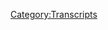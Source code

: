 {{DEFAULTSORT:
    #_TRANSCRIPT_0425:April 23-24, 2020
}}{{Transcript
    | title         = [[425: April 23-24, 2020]]
    | caption       = [https://knowledgefight.libsyn.com/425-april-23-24-2020 Listen to this episode on Libsyn]
    | episodeNumber = [[425: April 23-24, 2020|425]]
    | length        = 02:41:44
}}

{{MessageBox
    | header     = Warning: Bot Generated Content
    | text       = This transcript was automatically generated by transcription software and likely contains many mistakes and misattributions. Please check the audio for definitive quotes, attribution, and context.
    | image      = N3yvass4myg91.webp
    | imagewidth = 50px
    | id         = warning
}}

{{TranscriptBlock
    | name      = Unknown Speaker
    | timestamp = 00:00:00.000
    | text      = And that's it for this video, thanks for watching, and I'll see you in the next one.
}}

{{TranscriptBlock
    | name      = Unknown Speaker
    | timestamp = 00:00:30.000
    | text      = Transcribed by https://otter.ai
}}

{{TranscriptBlock
    | name      = Unknown Speaker
    | timestamp = 00:01:00.000
    | text      = Hey, welcome back to Knowledge Fight. I'm Dan. I'm Jordan.
}}

{{TranscriptBlock
    | name      = Unknown Speaker
    | timestamp = 00:01:02.000
    | text      = We're a couple dudes that like to sit around, drink novelty beverages, and talk a little bit about Alex Jones.
}}

{{TranscriptBlock
    | name      = Unknown Speaker
    | timestamp = 00:01:06.000
    | text      = Oh, indeed we are, Dan. Jordan. Dan? Jordan.
}}

{{TranscriptBlock
    | name      = Unknown Speaker
    | timestamp = 00:01:08.000
    | text      = Quick question. What's your bright spot today, Dan?
}}

{{TranscriptBlock
    | name      = Unknown Speaker
    | timestamp = 00:01:11.000
    | text      = I got two little ones. Two little brights?
}}

{{TranscriptBlock
    | name      = Unknown Speaker
    | timestamp = 00:01:13.000
    | text      = Sort of some additional thank yous after our last episode for other things.
}}

{{TranscriptBlock
    | name      = Unknown Speaker
    | timestamp = 00:01:18.000
    | text      = One is a thank you to Anna out there, sent some masks. Some homemade masks.
}}

{{TranscriptBlock
    | name      = Unknown Speaker
    | timestamp = 00:01:25.000
    | text      = Yes, they look gorgeous. To wander around the streets with.
}}

{{TranscriptBlock
    | name      = Unknown Speaker
    | timestamp = 00:01:28.000
    | text      = And actually, a couple of those are for you and your lady friend.
}}

{{TranscriptBlock
    | name      = Unknown Speaker
    | timestamp = 00:01:31.000
    | text      = Oh, well, thank you very much.
}}

{{TranscriptBlock
    | name      = Unknown Speaker
    | timestamp = 00:01:32.000
    | text      = So please choose which two you would like to take for that. You have to take the one that's avocados.
}}

{{TranscriptBlock
    | name      = Unknown Speaker
    | timestamp = 00:01:37.000
    | text      = Okay, all right.
}}

{{TranscriptBlock
    | name      = Unknown Speaker
    | timestamp = 00:01:38.000
    | text      = Because as I told Anna, I'm allergic to avocados.
}}

{{TranscriptBlock
    | name      = Unknown Speaker
    | timestamp = 00:01:41.000
    | text      = You're allergic to avocados.
}}

{{TranscriptBlock
    | name      = Unknown Speaker
    | timestamp = 00:01:42.000
    | text      = Possibly allergic to avocados.
}}

{{TranscriptBlock
    | name      = Unknown Speaker
    | timestamp = 00:01:43.000
    | text      = Possibly.
}}

{{TranscriptBlock
    | name      = Unknown Speaker
    | timestamp = 00:01:44.000
    | text      = I cannot be seen walking around town with such a millennial bathing mask.
}}

{{TranscriptBlock
    | name      = Unknown Speaker
    | timestamp = 00:01:48.000
    | text      = That's how you own it, Dan. Just because you're allergic to it doesn't mean you can't wear it proudly.
}}

{{TranscriptBlock
    | name      = Unknown Speaker
    | timestamp = 00:01:52.000
    | text      = Yeah, so that's really awesome. It's great to walk around very confident and cocky in a nice, cool mask.
}}

{{TranscriptBlock
    | name      = Unknown Speaker
    | timestamp = 00:01:59.000
    | text      = Yes, thank you very much.
}}

{{TranscriptBlock
    | name      = Unknown Speaker
    | timestamp = 00:02:00.000
    | text      = A second is a thank you to definitely not health ranger John, who as a present sent over a selection of some of his favorite hot sauces from a company called Matouks.
}}

{{TranscriptBlock
    | name      = Unknown Speaker
    | timestamp = 00:02:13.000
    | text      = All right, all right.
}}

{{TranscriptBlock
    | name      = Unknown Speaker
    | timestamp = 00:02:14.000
    | text      = That's not one of them.
}}

{{TranscriptBlock
    | name      = Unknown Speaker
    | timestamp = 00:02:15.000
    | text      = That's a shitty store Kroger brand jalapeno sauce that is offensively salty.
}}

{{TranscriptBlock
    | name      = Unknown Speaker
    | timestamp = 00:02:23.000
    | text      = It did not look good.
}}

{{TranscriptBlock
    | name      = Unknown Speaker
    | timestamp = 00:02:24.000
    | text      = It's really bad.
}}

{{TranscriptBlock
    | name      = Unknown Speaker
    | timestamp = 00:02:25.000
    | text      = No.
}}

{{TranscriptBlock
    | name      = Unknown Speaker
    | timestamp = 00:02:26.000
    | text      = But I have not had a chance to try out these sauces yet. They just arrived, and so I will let folks know when I have a sense of it.
}}

{{TranscriptBlock
    | name      = Unknown Speaker
    | timestamp = 00:02:34.000
    | text      = But they look really exciting. One of them is a Trinidad scorpion sauce, which is one of my favorite of the peppers.
}}

{{TranscriptBlock
    | name      = Unknown Speaker
    | timestamp = 00:02:41.000
    | text      = That's hot. I'm not allowed to eat those.
}}

{{TranscriptBlock
    | name      = Unknown Speaker
    | timestamp = 00:02:43.000
    | text      = No, but it also has a nice fruitiness to it. John said his favorite was the calypso sauce, which worries me, but I'm excited to try it.
}}

{{TranscriptBlock
    | name      = Unknown Speaker
    | timestamp = 00:02:52.000
    | text      = So it's a bright spot for me. I'm really missing some real good hot sauces right now, and so having some of this to supplement some meals. Nice.
}}

{{TranscriptBlock
    | name      = Unknown Speaker
    | timestamp = 00:03:02.000
    | text      = Yeah, that's great. That sounds awesome. Mine, Dan, is very simple.
}}

{{TranscriptBlock
    | name      = Unknown Speaker
    | timestamp = 00:03:09.000
    | text      = When was the last time you had brisket? Because I'll tell you right now, it's delicious.
}}

{{TranscriptBlock
    | name      = Unknown Speaker
    | timestamp = 00:03:13.000
    | text      = Love brisket. Super good. We had a freak out. My partner and I, she and I were just so frustrated, and then we decided to order a shit ton of brisket.
}}

{{TranscriptBlock
    | name      = Unknown Speaker
    | timestamp = 00:03:27.000
    | text      = And just went into a meat coma, and it has been a good couple days just eating off that meat coma.
}}

{{TranscriptBlock
    | name      = Unknown Speaker
    | timestamp = 00:03:34.000
    | text      = It's good stuff.
}}

{{TranscriptBlock
    | name      = Unknown Speaker
    | timestamp = 00:03:35.000
    | text      = That's great.
}}

{{TranscriptBlock
    | name      = Unknown Speaker
    | timestamp = 00:03:36.000
    | text      = Yeah, I was very happy.
}}

{{TranscriptBlock
    | name      = Unknown Speaker
    | timestamp = 00:03:37.000
    | text      = Good for the two of you.
}}

{{TranscriptBlock
    | name      = Unknown Speaker
    | timestamp = 00:03:38.000
    | text      = Yeah.
}}

{{TranscriptBlock
    | name      = Unknown Speaker
    | timestamp = 00:03:39.000
    | text      = I'm happy for your rediscovery of the love of brisket.
}}

{{TranscriptBlock
    | name      = Unknown Speaker
    | timestamp = 00:03:41.000
    | text      = Love brisket. It's been too long.
}}

{{TranscriptBlock
    | name      = Unknown Speaker
    | timestamp = 00:03:43.000
    | text      = Hell yeah. So, Jordan, today we've got an interesting episode to go over. We're talking about April 23rd and 24th, 2020. I'm Dan. This is 2020.
}}

{{TranscriptBlock
    | name      = Unknown Speaker
    | timestamp = 00:03:49.000
    | text      = All right. God damn it.
}}

{{TranscriptBlock
    | name      = Unknown Speaker
    | timestamp = 00:03:50.000
    | text      = Thursday and Friday of last week, but before we get down to business on that, we've got to take a moment to say thank you to some folks who signed up and are supporting the show, and also do a little recap of the year of the seltzer.
}}

{{TranscriptBlock
    | name      = Unknown Speaker
    | timestamp = 00:04:00.000
    | text      = Okay.
}}

{{TranscriptBlock
    | name      = Unknown Speaker
    | timestamp = 00:04:01.000
    | text      = So first, I'd like to say thank you to the Minnesota Skeptics. Thank you so much. You're now a policy wonk.
}}

{{TranscriptBlock
    | name      = Unknown Speaker
    | timestamp = 00:04:06.000
    | text      = I'm a policy wonk.
}}

{{TranscriptBlock
    | name      = Unknown Speaker
    | timestamp = 00:04:07.000
    | text      = Thank you.
}}

{{TranscriptBlock
    | name      = Unknown Speaker
    | timestamp = 00:04:08.000
    | text      = Thanks.
}}

{{TranscriptBlock
    | name      = Unknown Speaker
    | timestamp = 00:04:09.000
    | text      = Are you a policy wonk?
}}

{{TranscriptBlock
    | name      = Unknown Speaker
    | timestamp = 00:04:10.000
    | text      = I am a policy wonk.
}}

{{TranscriptBlock
    | name      = Unknown Speaker
    | timestamp = 00:04:11.000
    | text      = I'm a policy wonk.
}}

{{TranscriptBlock
    | name      = Unknown Speaker
    | timestamp = 00:04:12.000
    | text      = Thank you, Joe.
}}

{{TranscriptBlock
    | name      = Unknown Speaker
    | timestamp = 00:04:13.000
    | text      = Thanks, Joe.
}}

{{TranscriptBlock
    | name      = Unknown Speaker
    | timestamp = 00:04:14.000
    | text      = Next, Ross.
}}

{{TranscriptBlock
    | name      = Unknown Speaker
    | timestamp = 00:04:15.000
    | text      = Thank you so much.
}}

{{TranscriptBlock
    | name      = Unknown Speaker
    | timestamp = 00:04:16.000
    | text      = You're now a policy wonk.
}}

{{TranscriptBlock
    | name      = Unknown Speaker
    | timestamp = 00:04:17.000
    | text      = Thanks, Ross.
}}

{{TranscriptBlock
    | name      = Unknown Speaker
    | timestamp = 00:04:18.000
    | text      = Thanks, Ross.
}}

{{TranscriptBlock
    | name      = Unknown Speaker
    | timestamp = 00:04:19.000
    | text      = Next, this could go either way.
}}

{{TranscriptBlock
    | name      = Unknown Speaker
    | timestamp = 00:04:20.000
    | text      = This could go either way?
}}

{{TranscriptBlock
    | name      = Unknown Speaker
    | timestamp = 00:04:21.000
    | text      = Basil or basil.
}}

{{TranscriptBlock
    | name      = Unknown Speaker
    | timestamp = 00:04:22.000
    | text      = I'm not entirely sure, but either way, thank you so much.
}}

{{TranscriptBlock
    | name      = Unknown Speaker
    | timestamp = 00:04:24.000
    | text      = You're now a policy wonk.
}}

{{TranscriptBlock
    | name      = Unknown Speaker
    | timestamp = 00:04:25.000
    | text      = I'm a policy wonk.
}}

{{TranscriptBlock
    | name      = Unknown Speaker
    | timestamp = 00:04:26.000
    | text      = Thank you.
}}

{{TranscriptBlock
    | name      = Unknown Speaker
    | timestamp = 00:04:27.000
    | text      = I like basil.
}}

{{TranscriptBlock
    | name      = Unknown Speaker
    | timestamp = 00:04:28.000
    | text      = I do too.
}}

{{TranscriptBlock
    | name      = Unknown Speaker
    | timestamp = 00:04:29.000
    | text      = I'm gonna go with basil.
}}

{{TranscriptBlock
    | name      = Unknown Speaker
    | timestamp = 00:04:30.000
    | text      = Next, Vicky.
}}

{{TranscriptBlock
    | name      = Unknown Speaker
    | timestamp = 00:04:31.000
    | text      = Thank you so much.
}}

{{TranscriptBlock
    | name      = Unknown Speaker
    | timestamp = 00:04:32.000
    | text      = You're now a policy wonk.
}}

{{TranscriptBlock
    | name      = Unknown Speaker
    | timestamp = 00:04:33.000
    | text      = I'm a policy wonk.
}}

{{TranscriptBlock
    | name      = Unknown Speaker
    | timestamp = 00:04:34.000
    | text      = Thank You, Vicky.
}}

{{TranscriptBlock
    | name      = Unknown Speaker
    | timestamp = 00:04:35.000
    | text      = Thank you, Vicky.
}}

{{TranscriptBlock
    | name      = Unknown Speaker
    | timestamp = 00:04:36.000
    | text      = I'm a policy wonk.
}}

{{TranscriptBlock
    | name      = Unknown Speaker
    | timestamp = 00:04:37.160
    | text      = Thanks, Daniel.
}}

{{TranscriptBlock
    | name      = Unknown Speaker
    | timestamp = 00:04:38.160
    | text      = Thank you, Daniel.
}}

{{TranscriptBlock
    | name      = Unknown Speaker
    | timestamp = 00:04:39.160
    | text      = Next, Claire Genevieve.
}}

{{TranscriptBlock
    | name      = Unknown Speaker
    | timestamp = 00:04:40.160
    | text      = Thank you so much.
}}

{{TranscriptBlock
    | name      = Unknown Speaker
    | timestamp = 00:04:41.160
    | text      = You are now a policy wonk.
}}

{{TranscriptBlock
    | name      = Unknown Speaker
    | timestamp = 00:04:42.160
    | text      = I'm a policy wonk.
}}

{{TranscriptBlock
    | name      = Unknown Speaker
    | timestamp = 00:04:43.160
    | text      = Thank you.
}}

{{TranscriptBlock
    | name      = Unknown Speaker
    | timestamp = 00:04:44.160
    | text      = Claire Genevieve.
}}

{{TranscriptBlock
    | name      = Unknown Speaker
    | timestamp = 00:04:45.160
    | text      = Thank you so much.
}}

{{TranscriptBlock
    | name      = Unknown Speaker
    | timestamp = 00:04:46.160
    | text      = And finally, I'd like to say thank you to a couple of people who donated on elevated
}}

{{TranscriptBlock
    | name      = Unknown Speaker
    | timestamp = 00:04:47.920
    | text      = level.
}}

{{TranscriptBlock
    | name      = Unknown Speaker
    | timestamp = 00:04:48.920
    | text      = We appreciate that very much.
}}

{{TranscriptBlock
    | name      = Unknown Speaker
    | timestamp = 00:04:49.920
    | text      = So first, Will.
}}

{{TranscriptBlock
    | name      = Unknown Speaker
    | timestamp = 00:04:50.920
    | text      = Thank you so much.
}}

{{TranscriptBlock
    | name      = Unknown Speaker
    | timestamp = 00:04:51.920
    | text      = You are now a technocrat.
}}

{{TranscriptBlock
    | name      = Unknown Speaker
    | timestamp = 00:04:52.920
    | text      = And Richard.
}}

{{TranscriptBlock
    | name      = Unknown Speaker
    | timestamp = 00:04:53.920
    | text      = Thank you so much.
}}

{{TranscriptBlock
    | name      = Unknown Speaker
    | timestamp = 00:04:54.920
    | text      = You are now a technocrat.
}}

{{TranscriptBlock
    | name      = Unknown Speaker
    | timestamp = 00:04:55.920
    | text      = I'm a policy wonk.
}}

{{TranscriptBlock
    | name      = Unknown Speaker
    | timestamp = 00:04:56.920
    | text      = Crikey, mate.
}}

{{TranscriptBlock
    | name      = Unknown Speaker
    | timestamp = 00:04:57.920
    | text      = That's fantastic.
}}

{{TranscriptBlock
    | name      = Unknown Speaker
    | timestamp = 00:04:58.920
    | text      = Have yourself a brew.
}}

{{TranscriptBlock
    | name      = Unknown Speaker
    | timestamp = 00:04:59.920
    | text      = How's your 401k doing, bro?
}}

{{TranscriptBlock
    | name      = Unknown Speaker
    | timestamp = 00:05:00.920
    | text      = All right.
}}

{{TranscriptBlock
    | name      = Unknown Speaker
    | timestamp = 00:05:01.920
    | text      = We got to go full tilt boogie on this, Watson, all right?
}}

{{TranscriptBlock
    | name      = Unknown Speaker
    | timestamp = 00:05:02.920
    | text      = Let's get down to business, we ain't making that money off that heroin.
}}

{{TranscriptBlock
    | name      = Unknown Speaker
    | timestamp = 00:05:06.040
    | text      = Why are you pimps so good?
}}

{{TranscriptBlock
    | name      = Unknown Speaker
    | timestamp = 00:05:07.959
    | text      = My neck is freakishly large.
}}

{{TranscriptBlock
    | name      = Unknown Speaker
    | timestamp = 00:05:09.600
    | text      = I declare info war on you.
}}

{{TranscriptBlock
    | name      = Unknown Speaker
    | timestamp = 00:05:12.000
    | text      = Thank you so much, Will.
}}

{{TranscriptBlock
    | name      = Unknown Speaker
    | timestamp = 00:05:13.000
    | text      = And thank you so much, Richard.
}}

{{TranscriptBlock
    | name      = Unknown Speaker
    | timestamp = 00:05:14.000
    | text      = Yes, thank you very much to the both of you.
}}

{{TranscriptBlock
    | name      = Unknown Speaker
    | timestamp = 00:05:15.519
    | text      = If you're out there listening, you're thinking, hey, I enjoy the show, I'd like to support
}}

{{TranscriptBlock
    | name      = Unknown Speaker
    | timestamp = 00:05:18.000
    | text      = these gents too.
}}

{{TranscriptBlock
    | name      = Unknown Speaker
    | timestamp = 00:05:19.000
    | text      = You can do that by going to our website, knowledgefight.com, clicking the button says support the show,
}}

{{TranscriptBlock
    | name      = Unknown Speaker
    | timestamp = 00:05:22.120
    | text      = or you can go and find a local charity in your area and support some folks who are in
}}

{{TranscriptBlock
    | name      = Unknown Speaker
    | timestamp = 00:05:26.680
    | text      = need and carry on that spirit.
}}

{{TranscriptBlock
    | name      = Unknown Speaker
    | timestamp = 00:05:29.040
    | text      = Yes, we would appreciate it if you did either.
}}

{{TranscriptBlock
    | name      = Unknown Speaker
    | timestamp = 00:05:31.040
    | text      = So Jordan, we are making good progress in the year of the seltzer.
}}

{{TranscriptBlock
    | name      = Unknown Speaker
    | timestamp = 00:05:33.319
    | text      = Yes.
}}

{{TranscriptBlock
    | name      = Unknown Speaker
    | timestamp = 00:05:34.319
    | text      = I'd like to first of all say thank you to everybody who has responded so positively
}}

{{TranscriptBlock
    | name      = Unknown Speaker
    | timestamp = 00:05:37.279
    | text      = to the idea of me drinking an absurd number of seltzers.
}}

{{TranscriptBlock
    | name      = Unknown Speaker
    | timestamp = 00:05:41.360
    | text      = It's kind of amazing how many people really love this idea.
}}

{{TranscriptBlock
    | name      = Unknown Speaker
    | timestamp = 00:05:44.000
    | text      = Yeah.
}}

{{TranscriptBlock
    | name      = Unknown Speaker
    | timestamp = 00:05:45.000
    | text      = A lot of people very interested in it.
}}

{{TranscriptBlock
    | name      = Unknown Speaker
    | timestamp = 00:05:46.000
    | text      = Yes.
}}

{{TranscriptBlock
    | name      = Unknown Speaker
    | timestamp = 00:05:47.000
    | text      = Yeah, yeah, yeah.
}}

{{TranscriptBlock
    | name      = Unknown Speaker
    | timestamp = 00:05:48.000
    | text      = But I'd also like to take a moment to honor the people who are not so into this.
}}

{{TranscriptBlock
    | name      = Unknown Speaker
    | timestamp = 00:05:49.759
    | text      = And I understand- Why?
}}

{{TranscriptBlock
    | name      = Unknown Speaker
    | timestamp = 00:05:52.420
    | text      = Why would anybody not be into the year of the seltzer?
}}

{{TranscriptBlock
    | name      = Unknown Speaker
    | timestamp = 00:05:54.540
    | text      = Some people don't like seltzer, some people think this is trivial nonsense.
}}

{{TranscriptBlock
    | name      = Unknown Speaker
    | timestamp = 00:05:58.279
    | text      = There's that.
}}

{{TranscriptBlock
    | name      = Unknown Speaker
    | timestamp = 00:05:59.279
    | text      = And both are fair positions for people to have.
}}

{{TranscriptBlock
    | name      = Unknown Speaker
    | timestamp = 00:06:02.480
    | text      = And as such, I'm not going to talk about every single seltzer that I drink on the podcast.
}}

{{TranscriptBlock
    | name      = Unknown Speaker
    | timestamp = 00:06:08.879
    | text      = That would get to be annoying.
}}

{{TranscriptBlock
    | name      = Unknown Speaker
    | timestamp = 00:06:12.279
    | text      = So what I've decided to do is I've made a website where I'm tracking my seltzer journey,
}}

{{TranscriptBlock
    | name      = Unknown Speaker
    | timestamp = 00:06:17.079
    | text      = which is knowledgefight.com slash seltzer.
}}

{{TranscriptBlock
    | name      = Unknown Speaker
    | timestamp = 00:06:19.699
    | text      = And there is a graph charting the rankings of these.
}}

{{TranscriptBlock
    | name      = Unknown Speaker
    | timestamp = 00:06:24.199
    | text      = Everybody who wants to know all of the specific seltzers that are being drank, please go check
}}

{{TranscriptBlock
    | name      = Unknown Speaker
    | timestamp = 00:06:29.100
    | text      = that website.
}}

{{TranscriptBlock
    | name      = Unknown Speaker
    | timestamp = 00:06:30.100
    | text      = It'll be updated periodically, probably after every episode as I'm editing, maybe I'll update
}}

{{TranscriptBlock
    | name      = Unknown Speaker
    | timestamp = 00:06:35.360
    | text      = the website.
}}

{{TranscriptBlock
    | name      = Unknown Speaker
    | timestamp = 00:06:36.360
    | text      = But we are on track for the 500.
}}

{{TranscriptBlock
    | name      = Unknown Speaker
    | timestamp = 00:06:38.720
    | text      = Really?
}}

{{TranscriptBlock
    | name      = Unknown Speaker
    | timestamp = 00:06:39.720
    | text      = Already?
}}

{{TranscriptBlock
    | name      = Unknown Speaker
    | timestamp = 00:06:40.720
    | text      = I mean, it's only the first week.
}}

{{TranscriptBlock
    | name      = Unknown Speaker
    | timestamp = 00:06:41.720
    | text      = Okay.
}}

{{TranscriptBlock
    | name      = Unknown Speaker
    | timestamp = 00:06:42.720
    | text      = Look, every long journey begins with a single step.
}}

{{TranscriptBlock
    | name      = Unknown Speaker
    | timestamp = 00:06:45.699
    | text      = We are at 12.
}}

{{TranscriptBlock
    | name      = Unknown Speaker
    | timestamp = 00:06:46.699
    | text      = We're at 12 seltzers already?
}}

{{TranscriptBlock
    | name      = Unknown Speaker
    | timestamp = 00:06:47.699
    | text      = Right now, 12 seltzers tried, which is a jump from the three at the point of our last recording.
}}

{{TranscriptBlock
    | name      = Unknown Speaker
    | timestamp = 00:06:54.860
    | text      = And what I'm going to do is whenever we do a check-in on the year of the seltzer, what
}}

{{TranscriptBlock
    | name      = Unknown Speaker
    | timestamp = 00:06:58.339
    | text      = I'm going to do is I'm going to bring to you some of the standouts.
}}

{{TranscriptBlock
    | name      = Unknown Speaker
    | timestamp = 00:07:00.819
    | text      = Okay.
}}

{{TranscriptBlock
    | name      = Unknown Speaker
    | timestamp = 00:07:01.819
    | text      = All right.
}}

{{TranscriptBlock
    | name      = Unknown Speaker
    | timestamp = 00:07:02.819
    | text      = Because one of the things I'm realizing as I drink more and more of these seltzers is
}}

{{TranscriptBlock
    | name      = Unknown Speaker
    | timestamp = 00:07:05.579
    | text      = fucking most of them are eh.
}}

{{TranscriptBlock
    | name      = Unknown Speaker
    | timestamp = 00:07:07.459
    | text      = Yeah.
}}

{{TranscriptBlock
    | name      = Unknown Speaker
    | timestamp = 00:07:08.459
    | text      = Yeah.
}}

{{TranscriptBlock
    | name      = Unknown Speaker
    | timestamp = 00:07:09.459
    | text      = The last time I checked the page, there was a significant course correction.
}}

{{TranscriptBlock
    | name      = Unknown Speaker
    | timestamp = 00:07:12.899
    | text      = It looked like everything was trending downward until you got to like a median level.
}}

{{TranscriptBlock
    | name      = Unknown Speaker
    | timestamp = 00:07:17.060
    | text      = Like the first seltzer, if you tasted it now, would probably be closer to the middle than
}}

{{TranscriptBlock
    | name      = Unknown Speaker
    | timestamp = 00:07:21.339
    | text      = it was at the beginning.
}}

{{TranscriptBlock
    | name      = Unknown Speaker
    | timestamp = 00:07:22.339
    | text      = Oh yes.
}}

{{TranscriptBlock
    | name      = Unknown Speaker
    | timestamp = 00:07:23.339
    | text      = That cherry coffee one would be a little lower.
}}

{{TranscriptBlock
    | name      = Unknown Speaker
    | timestamp = 00:07:25.100
    | text      = Yeah.
}}

{{TranscriptBlock
    | name      = Unknown Speaker
    | timestamp = 00:07:26.100
    | text      = Probably.
}}

{{TranscriptBlock
    | name      = Unknown Speaker
    | timestamp = 00:07:27.100
    | text      = But lemon cello would be right where it is.
}}

{{TranscriptBlock
    | name      = Unknown Speaker
    | timestamp = 00:07:28.100
    | text      = Yes.
}}

{{TranscriptBlock
    | name      = Unknown Speaker
    | timestamp = 00:07:29.100
    | text      = That is really good.
}}

{{TranscriptBlock
    | name      = Unknown Speaker
    | timestamp = 00:07:30.100
    | text      = Okay.
}}

{{TranscriptBlock
    | name      = Unknown Speaker
    | timestamp = 00:07:31.100
    | text      = All right.
}}

{{TranscriptBlock
    | name      = Unknown Speaker
    | timestamp = 00:07:32.100
    | text      = So the standout from this batch was definitely the passion fruit wonder by bubbler.
}}

{{TranscriptBlock
    | name      = Unknown Speaker
    | timestamp = 00:07:38.220
    | text      = It's a bubbler without an E. Holy shit.
}}

{{TranscriptBlock
    | name      = Unknown Speaker
    | timestamp = 00:07:41.660
    | text      = I think I might be discovering a love of passion fruit.
}}

{{TranscriptBlock
    | name      = Unknown Speaker
    | timestamp = 00:07:44.660
    | text      = You are-
}}

{{TranscriptBlock
    | name      = Unknown Speaker
    | timestamp = 00:07:45.660
    | text      = I don't know if it's something that I-
}}

{{TranscriptBlock
    | name      = Unknown Speaker
    | timestamp = 00:07:46.660
    | text      = A love of passion fruit?
}}

{{TranscriptBlock
    | name      = Unknown Speaker
    | timestamp = 00:07:47.660
    | text      = A passion.
}}

{{TranscriptBlock
    | name      = Unknown Speaker
    | timestamp = 00:07:48.660
    | text      = For love fruit.
}}

{{TranscriptBlock
    | name      = Unknown Speaker
    | timestamp = 00:07:49.660
    | text      = Thank you.
}}

{{TranscriptBlock
    | name      = Unknown Speaker
    | timestamp = 00:07:50.660
    | text      = Don't do it.
}}

{{TranscriptBlock
    | name      = Unknown Speaker
    | timestamp = 00:07:51.660
    | text      = I don't know if it's a flavor that I've had much exposure to over the years.
}}

{{TranscriptBlock
    | name      = Unknown Speaker
    | timestamp = 00:07:54.899
    | text      = I might've thought it was a fake fruit.
}}

{{TranscriptBlock
    | name      = Unknown Speaker
    | timestamp = 00:07:56.259
    | text      = I kind of still think it's a fake fruit.
}}

{{TranscriptBlock
    | name      = Unknown Speaker
    | timestamp = 00:07:59.139
    | text      = But it was really good.
}}

{{TranscriptBlock
    | name      = Unknown Speaker
    | timestamp = 00:08:00.740
    | text      = Flavor is good.
}}

{{TranscriptBlock
    | name      = Unknown Speaker
    | timestamp = 00:08:01.740
    | text      = The seltzer is fantastic.
}}

{{TranscriptBlock
    | name      = Unknown Speaker
    | timestamp = 00:08:03.620
    | text      = I think it's also one of the ones that was caffeinated.
}}

{{TranscriptBlock
    | name      = Unknown Speaker
    | timestamp = 00:08:07.019
    | text      = If you still want a little kick, go with the-
}}

{{TranscriptBlock
    | name      = Unknown Speaker
    | timestamp = 00:08:10.379
    | text      = You're advertising now too?
}}

{{TranscriptBlock
    | name      = Unknown Speaker
    | timestamp = 00:08:11.379
    | text      = No.
}}

{{TranscriptBlock
    | name      = Unknown Speaker
    | timestamp = 00:08:12.379
    | text      = That's another thing I should point out is we have not nor will we ever take any kind
}}

{{TranscriptBlock
    | name      = Unknown Speaker
    | timestamp = 00:08:17.939
    | text      = of sponsorship from a seltzer company.
}}

{{TranscriptBlock
    | name      = Unknown Speaker
    | timestamp = 00:08:20.540
    | text      = So if you're out there and you're a seltzer company and you're thinking, hey, maybe I
}}

{{TranscriptBlock
    | name      = Unknown Speaker
    | timestamp = 00:08:23.180
    | text      = should get in on this game, it seems like it's pretty exciting, people really enjoy
}}

{{TranscriptBlock
    | name      = Unknown Speaker
    | timestamp = 00:08:26.459
    | text      = the year of the seltzer.
}}

{{TranscriptBlock
    | name      = Unknown Speaker
    | timestamp = 00:08:27.459
    | text      = Let's give these guys a few bucks to do some buzz marketing.
}}

{{TranscriptBlock
    | name      = Unknown Speaker
    | timestamp = 00:08:30.259
    | text      = No way.
}}

{{TranscriptBlock
    | name      = Unknown Speaker
    | timestamp = 00:08:31.259
    | text      = Uh-uh.
}}

{{TranscriptBlock
    | name      = Unknown Speaker
    | timestamp = 00:08:32.259
    | text      = No way.
}}

{{TranscriptBlock
    | name      = Unknown Speaker
    | timestamp = 00:08:33.259
    | text      = You can't, however, send seltzers.
}}

{{TranscriptBlock
    | name      = Unknown Speaker
    | timestamp = 00:08:34.259
    | text      = No.
}}

{{TranscriptBlock
    | name      = Unknown Speaker
    | timestamp = 00:08:35.259
    | text      = We're not going to reference your company name, but if you want to send a seltzer, nobody's
}}

{{TranscriptBlock
    | name      = Unknown Speaker
    | timestamp = 00:08:38.580
    | text      = going to say no to a seltzer.
}}

{{TranscriptBlock
    | name      = Unknown Speaker
    | timestamp = 00:08:39.580
    | text      = Look, no matter how much money Spindrift gives me, I'm not going to say it's good.
}}

{{TranscriptBlock
    | name      = Unknown Speaker
    | timestamp = 00:08:43.340
    | text      = And no matter how much money Bubbler doesn't give me, I'm going to say that that passion
}}

{{TranscriptBlock
    | name      = Unknown Speaker
    | timestamp = 00:08:47.419
    | text      = fruit wonder, 78 out of 100, strong stuff for this-
}}

{{TranscriptBlock
    | name      = Unknown Speaker
    | timestamp = 00:08:52.139
    | text      = That's high praise.
}}

{{TranscriptBlock
    | name      = Unknown Speaker
    | timestamp = 00:08:53.139
    | text      = Yeah, it's pretty good.
}}

{{TranscriptBlock
    | name      = Unknown Speaker
    | timestamp = 00:08:54.139
    | text      = That is high praise.
}}

{{TranscriptBlock
    | name      = Unknown Speaker
    | timestamp = 00:08:55.139
    | text      = Yep.
}}

{{TranscriptBlock
    | name      = Unknown Speaker
    | timestamp = 00:08:56.139
    | text      = So that's the report from the year of the seltzer.
}}

{{TranscriptBlock
    | name      = Unknown Speaker
    | timestamp = 00:08:58.620
    | text      = We will continue on our journey.
}}

{{TranscriptBlock
    | name      = Unknown Speaker
    | timestamp = 00:09:01.419
    | text      = But now let's get down to business on today's episode, Jordan.
}}

{{TranscriptBlock
    | name      = Unknown Speaker
    | timestamp = 00:09:04.019
    | text      = Let's start with an out of context drop from today's show.
}}

{{TranscriptBlock
    | name      = Unknown Speaker
    | timestamp = 00:09:06.980
    | text      = The new world order sucks.
}}

{{TranscriptBlock
    | name      = Unknown Speaker
    | timestamp = 00:09:08.460
    | text      = Oh no, don't say something like that.
}}

{{TranscriptBlock
    | name      = Unknown Speaker
    | timestamp = 00:09:10.460
    | text      = Don't say something- Oh no, oh no.
}}

{{TranscriptBlock
    | name      = Unknown Speaker
    | timestamp = 00:09:18.179
    | text      = Oh no.
}}

{{TranscriptBlock
    | name      = Unknown Speaker
    | timestamp = 00:09:19.179
    | text      = Oh no.
}}

{{TranscriptBlock
    | name      = Unknown Speaker
    | timestamp = 00:09:20.179
    | text      = Is that Scott Hall?
}}

{{TranscriptBlock
    | name      = Unknown Speaker
    | timestamp = 00:09:22.220
    | text      = Is that Kevin Nash?
}}

{{TranscriptBlock
    | name      = Unknown Speaker
    | timestamp = 00:09:23.700
    | text      = Oh no.
}}

{{TranscriptBlock
    | name      = Unknown Speaker
    | timestamp = 00:09:24.700
    | text      = What show are we doing anymore?
}}

{{TranscriptBlock
    | name      = Unknown Speaker
    | timestamp = 00:09:26.860
    | text      = Hey yo.
}}

{{TranscriptBlock
    | name      = Unknown Speaker
    | timestamp = 00:09:27.860
    | text      = What even is this?
}}

{{TranscriptBlock
    | name      = Unknown Speaker
    | timestamp = 00:09:29.659
    | text      = I don't know.
}}

{{TranscriptBlock
    | name      = Unknown Speaker
    | timestamp = 00:09:31.139
    | text      = Alex said the new world order sucks.
}}

{{TranscriptBlock
    | name      = Unknown Speaker
    | timestamp = 00:09:33.659
    | text      = What happens after that?
}}

{{TranscriptBlock
    | name      = Unknown Speaker
    | timestamp = 00:09:35.139
    | text      = He's going to get power bombed by Kevin Nash.
}}

{{TranscriptBlock
    | name      = Unknown Speaker
    | timestamp = 00:09:37.700
    | text      = He's going to get the jack knife and then he's going to get NWO spray painted on his
}}

{{TranscriptBlock
    | name      = Unknown Speaker
    | timestamp = 00:09:41.139
    | text      = back.
}}

{{TranscriptBlock
    | name      = Unknown Speaker
    | timestamp = 00:09:42.139
    | text      = That's pretty much what's going to happen.
}}

{{TranscriptBlock
    | name      = Unknown Speaker
    | timestamp = 00:09:43.139
    | text      = All right.
}}

{{TranscriptBlock
    | name      = Unknown Speaker
    | timestamp = 00:09:44.139
    | text      = So anyway, let's start here on the 23rd.
}}

{{TranscriptBlock
    | name      = Unknown Speaker
    | timestamp = 00:09:47.379
    | text      = Alex starts the 23rd on a sort of weird place.
}}

{{TranscriptBlock
    | name      = Unknown Speaker
    | timestamp = 00:09:51.340
    | text      = He insists that he has the key to solving all of humanity's problems.
}}

{{TranscriptBlock
    | name      = Unknown Speaker
    | timestamp = 00:09:54.500
    | text      = Sure.
}}

{{TranscriptBlock
    | name      = Unknown Speaker
    | timestamp = 00:09:55.500
    | text      = Naturally.
}}

{{TranscriptBlock
    | name      = Unknown Speaker
    | timestamp = 00:09:56.500
    | text      = This is so big and it ties into everything and it's like a Rosetta Stone, a skeleton
}}

{{TranscriptBlock
    | name      = Unknown Speaker
    | timestamp = 00:10:01.259
    | text      = key, a window into the universe.
}}

{{TranscriptBlock
    | name      = Unknown Speaker
    | timestamp = 00:10:04.980
    | text      = And I was sitting there up front when I went live just a few minutes ago with all these
}}

{{TranscriptBlock
    | name      = Unknown Speaker
    | timestamp = 00:10:07.299
    | text      = huge things I was going to cover.
}}

{{TranscriptBlock
    | name      = Unknown Speaker
    | timestamp = 00:10:09.299
    | text      = And then I thought to myself, why don't you talk about this?
}}

{{TranscriptBlock
    | name      = Unknown Speaker
    | timestamp = 00:10:14.779
    | text      = Why don't you talk about this?
}}

{{TranscriptBlock
    | name      = Unknown Speaker
    | timestamp = 00:10:17.500
    | text      = What is this?
}}

{{TranscriptBlock
    | name      = Unknown Speaker
    | timestamp = 00:10:18.500
    | text      = Well, this is a key that opens the door that frees America and the world.
}}

{{TranscriptBlock
    | name      = Unknown Speaker
    | timestamp = 00:10:27.019
    | text      = And there are many doors this key opens as well.
}}

{{TranscriptBlock
    | name      = Unknown Speaker
    | timestamp = 00:10:30.159
    | text      = Are we killing time?
}}

{{TranscriptBlock
    | name      = Unknown Speaker
    | timestamp = 00:10:31.899
    | text      = What is happening?
}}

{{TranscriptBlock
    | name      = Unknown Speaker
    | timestamp = 00:10:32.899
    | text      = And it's not that I'm scared to cover this topic.
}}

{{TranscriptBlock
    | name      = Unknown Speaker
    | timestamp = 00:10:38.539
    | text      = What topic?
}}

{{TranscriptBlock
    | name      = Unknown Speaker
    | timestamp = 00:10:39.539
    | text      = It's just that if I just come out and put it out there mixed in with all the other big
}}

{{TranscriptBlock
    | name      = Unknown Speaker
    | timestamp = 00:10:44.580
    | text      = things we're talking about, it gets lost in the shuffle, doesn't it?
}}

{{TranscriptBlock
    | name      = Unknown Speaker
    | timestamp = 00:10:49.899
    | text      = I guess.
}}

{{TranscriptBlock
    | name      = Unknown Speaker
    | timestamp = 00:10:50.899
    | text      = I don't, I don't really know exactly what he's talking about all of that time.
}}

{{TranscriptBlock
    | name      = Unknown Speaker
    | timestamp = 00:10:57.139
    | text      = You could have used to talk about the thing, right?
}}

{{TranscriptBlock
    | name      = Unknown Speaker
    | timestamp = 00:10:59.580
    | text      = And then it wouldn't have been lost in the shuffle, right?
}}

{{TranscriptBlock
    | name      = Unknown Speaker
    | timestamp = 00:11:01.980
    | text      = I've listened to this whole episode.
}}

{{TranscriptBlock
    | name      = Unknown Speaker
    | timestamp = 00:11:02.980
    | text      = I'm not positive.
}}

{{TranscriptBlock
    | name      = Unknown Speaker
    | timestamp = 00:11:03.980
    | text      = I know exactly what the thing is.
}}

{{TranscriptBlock
    | name      = Unknown Speaker
    | timestamp = 00:11:05.700
    | text      = What is this?
}}

{{TranscriptBlock
    | name      = Unknown Speaker
    | timestamp = 00:11:06.700
    | text      = I don't know this.
}}

{{TranscriptBlock
    | name      = Unknown Speaker
    | timestamp = 00:11:08.340
    | text      = What is this key?
}}

{{TranscriptBlock
    | name      = Unknown Speaker
    | timestamp = 00:11:09.700
    | text      = What is it?
}}

{{TranscriptBlock
    | name      = Unknown Speaker
    | timestamp = 00:11:18.659
    | text      = It's dramatics.
}}

{{TranscriptBlock
    | name      = Unknown Speaker
    | timestamp = 00:11:19.720
    | text      = It's theatrics.
}}

{{TranscriptBlock
    | name      = Unknown Speaker
    | timestamp = 00:11:20.720
    | text      = That's what it is.
}}

{{TranscriptBlock
    | name      = Unknown Speaker
    | timestamp = 00:11:22.360
    | text      = So Alex talks about how we're in a lockdown, right?
}}

{{TranscriptBlock
    | name      = Unknown Speaker
    | timestamp = 00:11:25.120
    | text      = And he wants to break out his, uh, his, uh, uh, his dictionary in order to talk about
}}

{{TranscriptBlock
    | name      = Unknown Speaker
    | timestamp = 00:11:30.779
    | text      = the definition of the word lockdown.
}}

{{TranscriptBlock
    | name      = Unknown Speaker
    | timestamp = 00:11:32.899
    | text      = What is a lockdown?
}}

{{TranscriptBlock
    | name      = Unknown Speaker
    | timestamp = 00:11:35.419
    | text      = The definition right here.
}}

{{TranscriptBlock
    | name      = Unknown Speaker
    | timestamp = 00:11:36.700
    | text      = Is that it?
}}

{{TranscriptBlock
    | name      = Unknown Speaker
    | timestamp = 00:11:37.700
    | text      = It's what happens when you're in a prison and it's when you've had your common's time
}}

{{TranscriptBlock
    | name      = Unknown Speaker
    | timestamp = 00:11:41.899
    | text      = and you've been able to go outside in a minimum or medium security prison and the lockdown
}}

{{TranscriptBlock
    | name      = Unknown Speaker
    | timestamp = 00:11:47.500
    | text      = is when you're put back inside your jail cells for night lockdown, L O C K D O W N.
}}

{{TranscriptBlock
    | name      = Unknown Speaker
    | timestamp = 00:11:54.220
    | text      = Wow.
}}

{{TranscriptBlock
    | name      = Unknown Speaker
    | timestamp = 00:11:55.220
    | text      = And it goes down, down, down the confining of prisoners to their cells, typically after
}}

{{TranscriptBlock
    | name      = Unknown Speaker
    | timestamp = 00:12:01.820
    | text      = an escape or a regain control of a riot, a state of isolation or restricted access initiated
}}

{{TranscriptBlock
    | name      = Unknown Speaker
    | timestamp = 00:12:13.899
    | text      = as a security measure.
}}

{{TranscriptBlock
    | name      = Unknown Speaker
    | timestamp = 00:12:16.059
    | text      = The university is on lockdown and nobody has been able to leave cold martial law.
}}

{{TranscriptBlock
    | name      = Unknown Speaker
    | timestamp = 00:12:24.539
    | text      = I like to have fun with definitions.
}}

{{TranscriptBlock
    | name      = Unknown Speaker
    | timestamp = 00:12:26.220
    | text      = So let's consult a couple of dictionaries and see what other meanings we can find for
}}

{{TranscriptBlock
    | name      = Unknown Speaker
    | timestamp = 00:12:29.220
    | text      = the word lockdown.
}}

{{TranscriptBlock
    | name      = Unknown Speaker
    | timestamp = 00:12:30.220
    | text      = The very specific one Alex is using about prison riots.
}}

{{TranscriptBlock
    | name      = Unknown Speaker
    | timestamp = 00:12:33.659
    | text      = According to dictionary.com, another meaning for lockdown is a freeze or a pause.
}}

{{TranscriptBlock
    | name      = Unknown Speaker
    | timestamp = 00:12:37.980
    | text      = The word can be used to describe a temporary state of affairs that requires a pausing of
}}

{{TranscriptBlock
    | name      = Unknown Speaker
    | timestamp = 00:12:41.500
    | text      = normal activity.
}}

{{TranscriptBlock
    | name      = Unknown Speaker
    | timestamp = 00:12:43.000
    | text      = Now what's even more fun is if we consult Merriam-Webster and find the definition from
}}

{{TranscriptBlock
    | name      = Unknown Speaker
    | timestamp = 00:12:46.379
    | text      = martial law, quote, the law administered by military forces that's invoked by a government
}}

{{TranscriptBlock
    | name      = Unknown Speaker
    | timestamp = 00:12:51.679
    | text      = in an emergency when the civilian law enforcement agencies are unable to maintain public order
}}

{{TranscriptBlock
    | name      = Unknown Speaker
    | timestamp = 00:12:55.940
    | text      = and safety.
}}

{{TranscriptBlock
    | name      = Unknown Speaker
    | timestamp = 00:12:57.620
    | text      = According to encyclopedia Britannica, one of the most defining characteristics of martial
}}

{{TranscriptBlock
    | name      = Unknown Speaker
    | timestamp = 00:13:01.460
    | text      = law is the military takes over the administration of justice.
}}

{{TranscriptBlock
    | name      = Unknown Speaker
    | timestamp = 00:13:05.019
    | text      = And none of that stuff is happening at all right now.
}}

{{TranscriptBlock
    | name      = Unknown Speaker
    | timestamp = 00:13:07.940
    | text      = And if it were happening, the only person who could invoke it would be Trump.
}}

{{TranscriptBlock
    | name      = Unknown Speaker
    | timestamp = 00:13:12.220
    | text      = This highlights an interesting problem with Alex's rhetoric.
}}

{{TranscriptBlock
    | name      = Unknown Speaker
    | timestamp = 00:13:14.500
    | text      = I don't think he knows what martial law is, yet it's his primary fear and his branding.
}}

{{TranscriptBlock
    | name      = Unknown Speaker
    | timestamp = 00:13:19.360
    | text      = He seems to think that martial law is just any kind of law he doesn't like or rules or
}}

{{TranscriptBlock
    | name      = Unknown Speaker
    | timestamp = 00:13:22.860
    | text      = guidelines that he finds inconvenient.
}}

{{TranscriptBlock
    | name      = Unknown Speaker
    | timestamp = 00:13:24.860
    | text      = And that's not what martial law is.
}}

{{TranscriptBlock
    | name      = Unknown Speaker
    | timestamp = 00:13:26.860
    | text      = I think he just knows that the name of it is scary to people.
}}

{{TranscriptBlock
    | name      = Unknown Speaker
    | timestamp = 00:13:31.019
    | text      = And he's just going to yell about it all the time, not having any idea.
}}

{{TranscriptBlock
    | name      = Unknown Speaker
    | timestamp = 00:13:34.779
    | text      = And also, I went down a long rabbit hole looking at the history of martial law.
}}

{{TranscriptBlock
    | name      = Unknown Speaker
    | timestamp = 00:13:40.720
    | text      = And like two of the most important figures in terms of the early history of the definition
}}

{{TranscriptBlock
    | name      = Unknown Speaker
    | timestamp = 00:13:46.419
    | text      = of martial law were Thomas Jefferson and Andrew Jackson.
}}

{{TranscriptBlock
    | name      = Unknown Speaker
    | timestamp = 00:13:51.580
    | text      = And Andrew Jackson enacted martial law on New Orleans and refused to lift it after the
}}

{{TranscriptBlock
    | name      = Unknown Speaker
    | timestamp = 00:13:57.200
    | text      = imminent threat of an English invasion ended.
}}

{{TranscriptBlock
    | name      = Unknown Speaker
    | timestamp = 00:14:00.580
    | text      = So like the people who Alex lionizes and admires are people who have a rocky history in terms
}}

{{TranscriptBlock
    | name      = Unknown Speaker
    | timestamp = 00:14:07.620
    | text      = of the definition of martial law becoming something that could apply to civilians.
}}

{{TranscriptBlock
    | name      = Unknown Speaker
    | timestamp = 00:14:12.659
    | text      = Yeah, it makes perfect sense.
}}

{{TranscriptBlock
    | name      = Unknown Speaker
    | timestamp = 00:14:13.980
    | text      = He doesn't know what he's talking about.
}}

{{TranscriptBlock
    | name      = Unknown Speaker
    | timestamp = 00:14:15.379
    | text      = Of course his cosmology includes blind hero worship of the people doing the exact same
}}

{{TranscriptBlock
    | name      = Unknown Speaker
    | timestamp = 00:14:21.539
    | text      = thing that he's been fighting against his entire life.
}}

{{TranscriptBlock
    | name      = Unknown Speaker
    | timestamp = 00:14:24.179
    | text      = That makes perfect sense now.
}}

{{TranscriptBlock
    | name      = Unknown Speaker
    | timestamp = 00:14:25.419
    | text      = It's pretty troubling all in all.
}}

{{TranscriptBlock
    | name      = Unknown Speaker
    | timestamp = 00:14:27.620
    | text      = So now here's something that's kind of interesting.
}}

{{TranscriptBlock
    | name      = Unknown Speaker
    | timestamp = 00:14:29.460
    | text      = This might be it.
}}

{{TranscriptBlock
    | name      = Unknown Speaker
    | timestamp = 00:14:30.460
    | text      = I don't know.
}}

{{TranscriptBlock
    | name      = Unknown Speaker
    | timestamp = 00:14:32.179
    | text      = What is it?
}}

{{TranscriptBlock
    | name      = Unknown Speaker
    | timestamp = 00:14:33.179
    | text      = I don't know.
}}

{{TranscriptBlock
    | name      = Unknown Speaker
    | timestamp = 00:14:34.179
    | text      = What is this?
}}

{{TranscriptBlock
    | name      = Unknown Speaker
    | timestamp = 00:14:35.179
    | text      = I don't know if this is it or this or what, but it's a big story that Alex has on this
}}

{{TranscriptBlock
    | name      = Unknown Speaker
    | timestamp = 00:14:39.379
    | text      = episode.
}}

{{TranscriptBlock
    | name      = Unknown Speaker
    | timestamp = 00:14:40.379
    | text      = And so it might be it.
}}

{{TranscriptBlock
    | name      = Unknown Speaker
    | timestamp = 00:14:42.059
    | text      = But here's the headline.
}}

{{TranscriptBlock
    | name      = Unknown Speaker
    | timestamp = 00:14:43.220
    | text      = So this is an amazing level of abusive rhetoric.
}}

{{TranscriptBlock
    | name      = Unknown Speaker
    | timestamp = 00:15:02.740
    | text      = Alex has literally spent years yelling about how it doesn't matter if Russian actors spread
}}

{{TranscriptBlock
    | name      = Unknown Speaker
    | timestamp = 00:15:06.960
    | text      = misinformation on social media in order to help Trump in the 2016 election, how that's
}}

{{TranscriptBlock
    | name      = Unknown Speaker
    | timestamp = 00:15:11.019
    | text      = completely meaningless.
}}

{{TranscriptBlock
    | name      = Unknown Speaker
    | timestamp = 00:15:12.779
    | text      = But now he seems to think it's the biggest deal in the world, that some Chinese actors
}}

{{TranscriptBlock
    | name      = Unknown Speaker
    | timestamp = 00:15:16.179
    | text      = have done something on social media.
}}

{{TranscriptBlock
    | name      = Unknown Speaker
    | timestamp = 00:15:18.379
    | text      = Seems like a problem from a consistency standpoint, but whatever.
}}

{{TranscriptBlock
    | name      = Unknown Speaker
    | timestamp = 00:15:22.080
    | text      = So Alex is trying to get the idea out, and this is the way he's covering the story, is
}}

{{TranscriptBlock
    | name      = Unknown Speaker
    | timestamp = 00:15:26.779
    | text      = that the entirety of the virus panic in the United States is the result of the machinations
}}

{{TranscriptBlock
    | name      = Unknown Speaker
    | timestamp = 00:15:32.700
    | text      = of Chinese agents, and that this New York Times story that he's referring to proves
}}

{{TranscriptBlock
    | name      = Unknown Speaker
    | timestamp = 00:15:37.539
    | text      = it all.
}}

{{TranscriptBlock
    | name      = Unknown Speaker
    | timestamp = 00:15:39.620
    | text      = This New York Times story is from April 22nd and has a headline, quote, Chinese agents
}}

{{TranscriptBlock
    | name      = Unknown Speaker
    | timestamp = 00:15:43.779
    | text      = helped spread messages that sowed virus panic in the United States, officials say.
}}

{{TranscriptBlock
    | name      = Unknown Speaker
    | timestamp = 00:15:48.240
    | text      = Like I said, he's trying to use this headline to suggest that the entirety of the fear surrounding
}}

{{TranscriptBlock
    | name      = Unknown Speaker
    | timestamp = 00:15:52.539
    | text      = the virus is a Chinese misinformation campaign, but that is not what this article is about.
}}

{{TranscriptBlock
    | name      = Unknown Speaker
    | timestamp = 00:15:58.139
    | text      = This article is about messages and texts that spread around about Trump being set to lock
}}

{{TranscriptBlock
    | name      = Unknown Speaker
    | timestamp = 00:16:02.259
    | text      = down the entire United States back in mid-March.
}}

{{TranscriptBlock
    | name      = Unknown Speaker
    | timestamp = 00:16:05.419
    | text      = From the article, this passage begins with a section of the message in question.
}}

{{TranscriptBlock
    | name      = Unknown Speaker
    | timestamp = 00:16:09.779
    | text      = Quote, they will announce this as soon as they have troops in place to prevent looters
}}

{{TranscriptBlock
    | name      = Unknown Speaker
    | timestamp = 00:16:13.379
    | text      = and rioters, warned one of the messages, which cited a source in the Department of Homeland
}}

{{TranscriptBlock
    | name      = Unknown Speaker
    | timestamp = 00:16:17.299
    | text      = Security.
}}

{{TranscriptBlock
    | name      = Unknown Speaker
    | timestamp = 00:16:18.299
    | text      = Quote, he said he got the call last night and was told to pack and be prepared for the
}}

{{TranscriptBlock
    | name      = Unknown Speaker
    | timestamp = 00:16:21.740
    | text      = call today with his dispatch orders.
}}

{{TranscriptBlock
    | name      = Unknown Speaker
    | timestamp = 00:16:25.139
    | text      = This is an article about misinformation campaigns that take advantage of the virus situation,
}}

{{TranscriptBlock
    | name      = Unknown Speaker
    | timestamp = 00:16:29.379
    | text      = but Alex wants the presentation to be that the virus situation itself only feels so severe
}}

{{TranscriptBlock
    | name      = Unknown Speaker
    | timestamp = 00:16:34.559
    | text      = because of this misinformation campaign, which is just not supported by his source.
}}

{{TranscriptBlock
    | name      = Unknown Speaker
    | timestamp = 00:16:39.620
    | text      = If China is in fact doing this, like what the New York Times article is describing,
}}

{{TranscriptBlock
    | name      = Unknown Speaker
    | timestamp = 00:16:43.460
    | text      = then fuck them.
}}

{{TranscriptBlock
    | name      = Unknown Speaker
    | timestamp = 00:16:44.460
    | text      = That's really shitty, but it's still not what Alex is talking about.
}}

{{TranscriptBlock
    | name      = Unknown Speaker
    | timestamp = 00:16:47.580
    | text      = Also, this article relies on an assessment from the intelligence community, who Alex
}}

{{TranscriptBlock
    | name      = Unknown Speaker
    | timestamp = 00:16:52.059
    | text      = is supposed to not trust and be against.
}}

{{TranscriptBlock
    | name      = Unknown Speaker
    | timestamp = 00:16:54.860
    | text      = And while we're on the subject, isn't the New York Times supposed to be run by the globalists
}}

{{TranscriptBlock
    | name      = Unknown Speaker
    | timestamp = 00:16:58.100
    | text      = who are in bed with China?
}}

{{TranscriptBlock
    | name      = Unknown Speaker
    | timestamp = 00:16:59.500
    | text      = Why would they be running a story about Chinese agents spreading misinformation?
}}

{{TranscriptBlock
    | name      = Unknown Speaker
    | timestamp = 00:17:02.940
    | text      = Can they not do that?
}}

{{TranscriptBlock
    | name      = Unknown Speaker
    | timestamp = 00:17:04.740
    | text      = Well, Dan, seems to not make sense.
}}

{{TranscriptBlock
    | name      = Unknown Speaker
    | timestamp = 00:17:07.500
    | text      = You are.
}}

{{TranscriptBlock
    | name      = Unknown Speaker
    | timestamp = 00:17:08.539
    | text      = So now the globalists, I don't know if you've heard this, the globalists because of the
}}

{{TranscriptBlock
    | name      = Unknown Speaker
    | timestamp = 00:17:12.380
    | text      = quarantine have split into six separate factions now, one of whom controls the New York Times
}}

{{TranscriptBlock
    | name      = Unknown Speaker
    | timestamp = 00:17:17.779
    | text      = that is fighting against the other five, three of whom are pro China, two of whom are anti-Russia,
}}

{{TranscriptBlock
    | name      = Unknown Speaker
    | timestamp = 00:17:24.140
    | text      = but pro Trump.
}}

{{TranscriptBlock
    | name      = Unknown Speaker
    | timestamp = 00:17:25.140
    | text      = And the three who are pro China are all over the map, Dan.
}}

{{TranscriptBlock
    | name      = Unknown Speaker
    | timestamp = 00:17:28.420
    | text      = So this is chaos.
}}

{{TranscriptBlock
    | name      = Unknown Speaker
    | timestamp = 00:17:29.420
    | text      = Hey, I got to go.
}}

{{TranscriptBlock
    | name      = Unknown Speaker
    | timestamp = 00:17:31.420
    | text      = It's been fun catching up.
}}

{{TranscriptBlock
    | name      = Unknown Speaker
    | timestamp = 00:17:33.460
    | text      = No, I never does.
}}

{{TranscriptBlock
    | name      = Unknown Speaker
    | timestamp = 00:17:35.819
    | text      = There are raptors now.
}}

{{TranscriptBlock
    | name      = Unknown Speaker
    | timestamp = 00:17:37.059
    | text      = I don't even fucking know.
}}

{{TranscriptBlock
    | name      = Unknown Speaker
    | timestamp = 00:17:38.460
    | text      = I mean, the story has changed.
}}

{{TranscriptBlock
    | name      = Unknown Speaker
    | timestamp = 00:17:40.460
    | text      = Take care of yourself.
}}

{{TranscriptBlock
    | name      = Unknown Speaker
    | timestamp = 00:17:41.460
    | text      = OK, I got to go.
}}

{{TranscriptBlock
    | name      = Unknown Speaker
    | timestamp = 00:17:44.460
    | text      = That's obvious.
}}

{{TranscriptBlock
    | name      = Unknown Speaker
    | timestamp = 00:17:45.460
    | text      = But yeah.
}}

{{TranscriptBlock
    | name      = Unknown Speaker
    | timestamp = 00:17:46.460
    | text      = All right.
}}

{{TranscriptBlock
    | name      = Unknown Speaker
    | timestamp = 00:17:47.460
    | text      = This narrative is getting too complicated.
}}

{{TranscriptBlock
    | name      = Unknown Speaker
    | timestamp = 00:17:48.460
    | text      = Six.
}}

{{TranscriptBlock
    | name      = Unknown Speaker
    | timestamp = 00:17:49.460
    | text      = Don't care.
}}

{{TranscriptBlock
    | name      = Unknown Speaker
    | timestamp = 00:17:50.460
    | text      = Factions.
}}

{{TranscriptBlock
    | name      = Unknown Speaker
    | timestamp = 00:17:51.460
    | text      = OK.
}}

{{TranscriptBlock
    | name      = Unknown Speaker
    | timestamp = 00:17:52.460
    | text      = So Alex is thrilled on some level because people are yelling at him about Bill Gates.
}}

{{TranscriptBlock
    | name      = Unknown Speaker
    | timestamp = 00:17:57.940
    | text      = Naturally.
}}

{{TranscriptBlock
    | name      = Unknown Speaker
    | timestamp = 00:17:58.940
    | text      = You know, I shouldn't be negative because last night I was driving home and I pulled
}}

{{TranscriptBlock
    | name      = Unknown Speaker
    | timestamp = 00:18:06.180
    | text      = up to a red light and a black woman in her Ford F-150 rolled down the window and said,
}}

{{TranscriptBlock
    | name      = Unknown Speaker
    | timestamp = 00:18:13.420
    | text      = we love you, Alex.
}}

{{TranscriptBlock
    | name      = Unknown Speaker
    | timestamp = 00:18:15.980
    | text      = And Bill Gates is going to burn in hell.
}}

{{TranscriptBlock
    | name      = Unknown Speaker
    | timestamp = 00:18:22.099
    | text      = And this morning I was walking through a parking lot.
}}

{{TranscriptBlock
    | name      = Unknown Speaker
    | timestamp = 00:18:29.619
    | text      = And a guy drove by in a plumbing repair truck wasn't a van, it was a truck, and he rolls
}}

{{TranscriptBlock
    | name      = Unknown Speaker
    | timestamp = 00:18:36.180
    | text      = down the window and he goes, F Bill Gates, we're winning, Alex, keep it up.
}}

{{TranscriptBlock
    | name      = Unknown Speaker
    | timestamp = 00:18:42.299
    | text      = A good old boy, redneck.
}}

{{TranscriptBlock
    | name      = Unknown Speaker
    | timestamp = 00:18:45.740
    | text      = That's in a 24 hour period, folks, and I'm not out on the streets very much.
}}

{{TranscriptBlock
    | name      = Unknown Speaker
    | timestamp = 00:18:49.700
    | text      = I put my head out, people ride by and go, Bill Gates is the enemy.
}}

{{TranscriptBlock
    | name      = Unknown Speaker
    | timestamp = 00:18:54.539
    | text      = I mean, look, the way I look at that is like I do a show about how much Alex Jones sucks
}}

{{TranscriptBlock
    | name      = Unknown Speaker
    | timestamp = 00:18:59.920
    | text      = and he's the worst.
}}

{{TranscriptBlock
    | name      = Unknown Speaker
    | timestamp = 00:19:01.700
    | text      = And if I walked around in my daily life and people yelled at me, hey, fuck Alex Jones,
}}

{{TranscriptBlock
    | name      = Unknown Speaker
    | timestamp = 00:19:06.920
    | text      = I would find that to be an uncomfortable situation.
}}

{{TranscriptBlock
    | name      = Unknown Speaker
    | timestamp = 00:19:09.500
    | text      = I would not look at that as like a victory on my part.
}}

{{TranscriptBlock
    | name      = Unknown Speaker
    | timestamp = 00:19:14.220
    | text      = I would look at it as, this sucks.
}}

{{TranscriptBlock
    | name      = Unknown Speaker
    | timestamp = 00:19:18.619
    | text      = See now, what concerns me is that based on what Alex is telling me, if I were walking
}}

{{TranscriptBlock
    | name      = Unknown Speaker
    | timestamp = 00:19:24.019
    | text      = along with Alex and he hears all of this stuff, I would not see any of those people.
}}

{{TranscriptBlock
    | name      = Unknown Speaker
    | timestamp = 00:19:30.140
    | text      = He would turn to me like, did you hear what that lady in the F-150 just said?
}}

{{TranscriptBlock
    | name      = Unknown Speaker
    | timestamp = 00:19:34.319
    | text      = She just said, fuck Bill Gates.
}}

{{TranscriptBlock
    | name      = Unknown Speaker
    | timestamp = 00:19:35.700
    | text      = And I'd be like, Alex, there's no one here.
}}

{{TranscriptBlock
    | name      = Unknown Speaker
    | timestamp = 00:19:40.019
    | text      = The F-150 hasn't been sold for 40 years.
}}

{{TranscriptBlock
    | name      = Unknown Speaker
    | timestamp = 00:19:43.460
    | text      = It's the ghost.
}}

{{TranscriptBlock
    | name      = Unknown Speaker
    | timestamp = 00:19:44.460
    | text      = This road doesn't exist.
}}

{{TranscriptBlock
    | name      = Unknown Speaker
    | timestamp = 00:19:46.180
    | text      = We're in the woods, Alex.
}}

{{TranscriptBlock
    | name      = Unknown Speaker
    | timestamp = 00:19:48.180
    | text      = Yeah.
}}

{{TranscriptBlock
    | name      = Unknown Speaker
    | timestamp = 00:19:49.180
    | text      = We've been camping for six months.
}}

{{TranscriptBlock
    | name      = Unknown Speaker
    | timestamp = 00:19:50.380
    | text      = It is a concern that these people are probably imaginary, but even if they were real, I would
}}

{{TranscriptBlock
    | name      = Unknown Speaker
    | timestamp = 00:19:54.460
    | text      = say that that's not like, I don't feel like that is-
}}

{{TranscriptBlock
    | name      = Unknown Speaker
    | timestamp = 00:19:58.940
    | text      = Constivating a good audience.
}}

{{TranscriptBlock
    | name      = Unknown Speaker
    | timestamp = 00:20:00.779
    | text      = Yeah.
}}

{{TranscriptBlock
    | name      = Unknown Speaker
    | timestamp = 00:20:01.779
    | text      = Or like a healthy sort of way that people interact with the content you put out.
}}

{{TranscriptBlock
    | name      = Unknown Speaker
    | timestamp = 00:20:07.660
    | text      = I wouldn't like that, but Alex apparently does because it's not really about making
}}

{{TranscriptBlock
    | name      = Unknown Speaker
    | timestamp = 00:20:13.259
    | text      = any change or anything.
}}

{{TranscriptBlock
    | name      = Unknown Speaker
    | timestamp = 00:20:14.880
    | text      = It's about riling people up with bullshit narratives.
}}

{{TranscriptBlock
    | name      = Unknown Speaker
    | timestamp = 00:20:17.940
    | text      = We love you, Alex.
}}

{{TranscriptBlock
    | name      = Unknown Speaker
    | timestamp = 00:20:18.940
    | text      = I'm going to strangle somebody.
}}

{{TranscriptBlock
    | name      = Unknown Speaker
    | timestamp = 00:20:20.259
    | text      = Whoa, whoa.
}}

{{TranscriptBlock
    | name      = Unknown Speaker
    | timestamp = 00:20:21.259
    | text      = Alex is getting the response that he wants, which is blind, visceral anger.
}}

{{TranscriptBlock
    | name      = Unknown Speaker
    | timestamp = 00:20:26.660
    | text      = Yeah.
}}

{{TranscriptBlock
    | name      = Unknown Speaker
    | timestamp = 00:20:27.660
    | text      = And that's just stupid.
}}

{{TranscriptBlock
    | name      = Unknown Speaker
    | timestamp = 00:20:28.660
    | text      = That's just not, it's not good.
}}

{{TranscriptBlock
    | name      = Unknown Speaker
    | timestamp = 00:20:30.619
    | text      = It's not helpful.
}}

{{TranscriptBlock
    | name      = Unknown Speaker
    | timestamp = 00:20:31.619
    | text      = No.
}}

{{TranscriptBlock
    | name      = Unknown Speaker
    | timestamp = 00:20:32.619
    | text      = So earlier, I think I was on our last episode, Alex was developing his narrative about worldwide
}}

{{TranscriptBlock
    | name      = Unknown Speaker
    | timestamp = 00:20:37.240
    | text      = starvations and stuff.
}}

{{TranscriptBlock
    | name      = Unknown Speaker
    | timestamp = 00:20:39.019
    | text      = Sure.
}}

{{TranscriptBlock
    | name      = Unknown Speaker
    | timestamp = 00:20:40.019
    | text      = And so that continues a little bit.
}}

{{TranscriptBlock
    | name      = Unknown Speaker
    | timestamp = 00:20:41.420
    | text      = He has a complaint that like, okay, man, we're all talking about people dying of coronavirus
}}

{{TranscriptBlock
    | name      = Unknown Speaker
    | timestamp = 00:20:45.940
    | text      = because that's sexy.
}}

{{TranscriptBlock
    | name      = Unknown Speaker
    | timestamp = 00:20:48.359
    | text      = People dying in the developing world, not sexy.
}}

{{TranscriptBlock
    | name      = Unknown Speaker
    | timestamp = 00:20:50.880
    | text      = What a fucking piece of shit.
}}

{{TranscriptBlock
    | name      = Unknown Speaker
    | timestamp = 00:20:52.140
    | text      = Yeah.
}}

{{TranscriptBlock
    | name      = Unknown Speaker
    | timestamp = 00:20:53.140
    | text      = He's the worst.
}}

{{TranscriptBlock
    | name      = Unknown Speaker
    | timestamp = 00:20:54.140
    | text      = Coronavirus pandemic will cause famine of biblical proportions, but that's not sexy.
}}

{{TranscriptBlock
    | name      = Unknown Speaker
    | timestamp = 00:20:58.059
    | text      = Nobody's writing about that.
}}

{{TranscriptBlock
    | name      = Unknown Speaker
    | timestamp = 00:21:01.180
    | text      = How are you reading it?
}}

{{TranscriptBlock
    | name      = Unknown Speaker
    | timestamp = 00:21:02.180
    | text      = Supposedly patriots aren't.
}}

{{TranscriptBlock
    | name      = Unknown Speaker
    | timestamp = 00:21:03.380
    | text      = They don't give a damn about Africans starving to death by the millions or people in the
}}

{{TranscriptBlock
    | name      = Unknown Speaker
    | timestamp = 00:21:07.940
    | text      = Middle East or Asia or Latin America.
}}

{{TranscriptBlock
    | name      = Unknown Speaker
    | timestamp = 00:21:09.779
    | text      = No, no, no, no.
}}

{{TranscriptBlock
    | name      = Unknown Speaker
    | timestamp = 00:21:11.099
    | text      = Why?
}}

{{TranscriptBlock
    | name      = Unknown Speaker
    | timestamp = 00:21:12.099
    | text      = Let's put up on the board the global amount of infections.
}}

{{TranscriptBlock
    | name      = Unknown Speaker
    | timestamp = 00:21:15.579
    | text      = It fetishized that when it's based on, what did the White House task force say, feds classifying
}}

{{TranscriptBlock
    | name      = Unknown Speaker
    | timestamp = 00:21:25.099
    | text      = all coronavirus patients' deaths as COVID-19 regardless of cause.
}}

{{TranscriptBlock
    | name      = Unknown Speaker
    | timestamp = 00:21:31.099
    | text      = Oh, and maybe we can show folks a shot of that.
}}

{{TranscriptBlock
    | name      = Unknown Speaker
    | timestamp = 00:21:38.779
    | text      = I mean, there that is right there.
}}

{{TranscriptBlock
    | name      = Unknown Speaker
    | timestamp = 00:21:41.259
    | text      = See?
}}

{{TranscriptBlock
    | name      = Unknown Speaker
    | timestamp = 00:21:42.259
    | text      = Government's classifying all deaths by patients with coronavirus as COVID-19 deaths.
}}

{{TranscriptBlock
    | name      = Unknown Speaker
    | timestamp = 00:21:46.299
    | text      = That's Fox News.
}}

{{TranscriptBlock
    | name      = Unknown Speaker
    | timestamp = 00:21:47.460
    | text      = Well, I believe it then.
}}

{{TranscriptBlock
    | name      = Unknown Speaker
    | timestamp = 00:21:51.460
    | text      = But see, that's not sexy.
}}

{{TranscriptBlock
    | name      = Unknown Speaker
    | timestamp = 00:21:52.460
    | text      = Wearing a mask, getting into the fear.
}}

{{TranscriptBlock
    | name      = Unknown Speaker
    | timestamp = 00:21:55.019
    | text      = All this is sexy.
}}

{{TranscriptBlock
    | name      = Unknown Speaker
    | timestamp = 00:21:56.019
    | text      = It's fun.
}}

{{TranscriptBlock
    | name      = Unknown Speaker
    | timestamp = 00:21:57.019
    | text      = It's cool.
}}

{{TranscriptBlock
    | name      = Unknown Speaker
    | timestamp = 00:21:58.019
    | text      = So fun.
}}

{{TranscriptBlock
    | name      = Unknown Speaker
    | timestamp = 00:21:59.019
    | text      = You pat it on the head and people say, you're a hero.
}}

{{TranscriptBlock
    | name      = Unknown Speaker
    | timestamp = 00:22:01.660
    | text      = Good job.
}}

{{TranscriptBlock
    | name      = Unknown Speaker
    | timestamp = 00:22:03.420
    | text      = Happens all the time.
}}

{{TranscriptBlock
    | name      = Unknown Speaker
    | timestamp = 00:22:05.779
    | text      = All right, here's what I'm going to do.
}}

{{TranscriptBlock
    | name      = Unknown Speaker
    | timestamp = 00:22:13.339
    | text      = I have intended to want to take calls today.
}}

{{TranscriptBlock
    | name      = Unknown Speaker
    | timestamp = 00:22:15.180
    | text      = We also have a guest joining us.
}}

{{TranscriptBlock
    | name      = Unknown Speaker
    | timestamp = 00:22:17.859
    | text      = And I have not yet done what I came here to do today, because this is really, really important
}}

{{TranscriptBlock
    | name      = Unknown Speaker
    | timestamp = 00:22:22.099
    | text      = information.
}}

{{TranscriptBlock
    | name      = Unknown Speaker
    | timestamp = 00:22:23.099
    | text      = I got taken off balance by a lot of stuff today, and I'm not going to blame anybody
}}

{{TranscriptBlock
    | name      = Unknown Speaker
    | timestamp = 00:22:25.980
    | text      = here in this office for it, but this is just not normal times.
}}

{{TranscriptBlock
    | name      = Unknown Speaker
    | timestamp = 00:22:35.339
    | text      = This is not the build up to the new world order.
}}

{{TranscriptBlock
    | name      = Unknown Speaker
    | timestamp = 00:22:38.220
    | text      = We have days to turn this around before it's a revocable worldwide depression in hell on
}}

{{TranscriptBlock
    | name      = Unknown Speaker
    | timestamp = 00:22:44.059
    | text      = earth.
}}

{{TranscriptBlock
    | name      = Unknown Speaker
    | timestamp = 00:22:45.059
    | text      = I wonder what it was that threw him off his game that morning.
}}

{{TranscriptBlock
    | name      = Unknown Speaker
    | timestamp = 00:22:47.660
    | text      = Maybe that his ex-wife filed a motion to stay the hearing that he was expecting to have
}}

{{TranscriptBlock
    | name      = Unknown Speaker
    | timestamp = 00:22:53.059
    | text      = that day.
}}

{{TranscriptBlock
    | name      = Unknown Speaker
    | timestamp = 00:22:54.059
    | text      = I don't know.
}}

{{TranscriptBlock
    | name      = Unknown Speaker
    | timestamp = 00:22:55.059
    | text      = Maybe.
}}

{{TranscriptBlock
    | name      = Unknown Speaker
    | timestamp = 00:22:56.059
    | text      = I don't know.
}}

{{TranscriptBlock
    | name      = Unknown Speaker
    | timestamp = 00:22:57.059
    | text      = I don't know at this point.
}}

{{TranscriptBlock
    | name      = Unknown Speaker
    | timestamp = 00:22:58.059
    | text      = Like, maybe.
}}

{{TranscriptBlock
    | name      = Unknown Speaker
    | timestamp = 00:22:59.059
    | text      = If that is it, then how is he going to blame people that work for him?
}}

{{TranscriptBlock
    | name      = Unknown Speaker
    | timestamp = 00:23:02.660
    | text      = Not true.
}}

{{TranscriptBlock
    | name      = Unknown Speaker
    | timestamp = 00:23:03.660
    | text      = I looked at the docket, and apparently the hearing to possibly disqualify his lawyer
}}

{{TranscriptBlock
    | name      = Unknown Speaker
    | timestamp = 00:23:09.019
    | text      = is set for this Friday, the 30th.
}}

{{TranscriptBlock
    | name      = Unknown Speaker
    | timestamp = 00:23:11.660
    | text      = But I don't know if that is the fundamental thing he's wrestling with, but obviously it
}}

{{TranscriptBlock
    | name      = Unknown Speaker
    | timestamp = 00:23:19.420
    | text      = seems like, what else threw you off your game this morning?
}}

{{TranscriptBlock
    | name      = Unknown Speaker
    | timestamp = 00:23:23.059
    | text      = It's definitely not whatever this is.
}}

{{TranscriptBlock
    | name      = Unknown Speaker
    | timestamp = 00:23:25.140
    | text      = Right.
}}

{{TranscriptBlock
    | name      = Unknown Speaker
    | timestamp = 00:23:26.140
    | text      = So now, a couple points I want to make here about the two things that Alex is comparing
}}

{{TranscriptBlock
    | name      = Unknown Speaker
    | timestamp = 00:23:29.259
    | text      = in terms of relative sexiness.
}}

{{TranscriptBlock
    | name      = Unknown Speaker
    | timestamp = 00:23:31.480
    | text      = So there are people who are talking about the issues of the potential food crises in
}}

{{TranscriptBlock
    | name      = Unknown Speaker
    | timestamp = 00:23:34.940
    | text      = the developing world.
}}

{{TranscriptBlock
    | name      = Unknown Speaker
    | timestamp = 00:23:36.299
    | text      = Those people are officials in the UN, who Alex hates, and thus we can't possibly accept
}}

{{TranscriptBlock
    | name      = Unknown Speaker
    | timestamp = 00:23:40.559
    | text      = that they're actually the ones raising the alarm about this issue that Alex is trying
}}

{{TranscriptBlock
    | name      = Unknown Speaker
    | timestamp = 00:23:43.700
    | text      = to pretend no one is talking about.
}}

{{TranscriptBlock
    | name      = Unknown Speaker
    | timestamp = 00:23:45.579
    | text      = Also, reopening our economy fully will not solve that problem.
}}

{{TranscriptBlock
    | name      = Unknown Speaker
    | timestamp = 00:23:49.420
    | text      = If we reopen everything prematurely, we run a real risk of seeing infections and death
}}

{{TranscriptBlock
    | name      = Unknown Speaker
    | timestamp = 00:23:53.339
    | text      = skyrocket, at which point our economy will be in a far more severe situation than it
}}

{{TranscriptBlock
    | name      = Unknown Speaker
    | timestamp = 00:23:57.200
    | text      = is in now.
}}

{{TranscriptBlock
    | name      = Unknown Speaker
    | timestamp = 00:23:58.880
    | text      = The choice between safety and protecting the economy is a false choice, and the thing that
}}

{{TranscriptBlock
    | name      = Unknown Speaker
    | timestamp = 00:24:02.779
    | text      = will help people in the developing world the most is for us to continue and accelerate
}}

{{TranscriptBlock
    | name      = Unknown Speaker
    | timestamp = 00:24:07.420
    | text      = our commitment to providing foreign aid for people in other countries who are in need,
}}

{{TranscriptBlock
    | name      = Unknown Speaker
    | timestamp = 00:24:11.180
    | text      = even as times get tough here.
}}

{{TranscriptBlock
    | name      = Unknown Speaker
    | timestamp = 00:24:13.460
    | text      = That's a policy choice that Trump could make, and he should.
}}

{{TranscriptBlock
    | name      = Unknown Speaker
    | timestamp = 00:24:16.740
    | text      = Second, as to the issue of all deaths being labeled coronavirus deaths, Alex is just lying
}}

{{TranscriptBlock
    | name      = Unknown Speaker
    | timestamp = 00:24:21.140
    | text      = about that.
}}

{{TranscriptBlock
    | name      = Unknown Speaker
    | timestamp = 00:24:22.140
    | text      = It all traces back to an April 7th press conference in which Dr. Birx said that, quote, if someone
}}

{{TranscriptBlock
    | name      = Unknown Speaker
    | timestamp = 00:24:26.740
    | text      = dies with COVID-19, we're counting that as a COVID-19 death.
}}

{{TranscriptBlock
    | name      = Unknown Speaker
    | timestamp = 00:24:31.000
    | text      = This is in line with the CDC guidance, which says the patients who die with COVID-19 positive
}}

{{TranscriptBlock
    | name      = Unknown Speaker
    | timestamp = 00:24:35.339
    | text      = tests should have that listed on their death certificates.
}}

{{TranscriptBlock
    | name      = Unknown Speaker
    | timestamp = 00:24:38.660
    | text      = And if a test isn't available, it should be listed, quote, if the circumstances are compelling
}}

{{TranscriptBlock
    | name      = Unknown Speaker
    | timestamp = 00:24:43.160
    | text      = within a reasonable degree of certainty.
}}

{{TranscriptBlock
    | name      = Unknown Speaker
    | timestamp = 00:24:46.019
    | text      = Fact Check spoke to Mark Lipschitz, a professor of epidemiology at Harvard, who did concede
}}

{{TranscriptBlock
    | name      = Unknown Speaker
    | timestamp = 00:24:51.720
    | text      = that there would be a small number of cases of people listed as COVID-19 deaths when that
}}

{{TranscriptBlock
    | name      = Unknown Speaker
    | timestamp = 00:24:56.019
    | text      = is not what led to their deaths, but, quote, a greater issue is errors in the other direction,
}}

{{TranscriptBlock
    | name      = Unknown Speaker
    | timestamp = 00:25:01.900
    | text      = deaths caused by COVID that are not counted as such.
}}

{{TranscriptBlock
    | name      = Unknown Speaker
    | timestamp = 00:25:04.980
    | text      = He went on to say, quote, overall, it seems likely that while a few individuals who would
}}

{{TranscriptBlock
    | name      = Unknown Speaker
    | timestamp = 00:25:08.940
    | text      = have died anyway are getting called COVID deaths, there are many more deaths caused
}}

{{TranscriptBlock
    | name      = Unknown Speaker
    | timestamp = 00:25:12.900
    | text      = by COVID that are not attributed to COVID.
}}

{{TranscriptBlock
    | name      = Unknown Speaker
    | timestamp = 00:25:16.099
    | text      = They also spoke to Sally Aiken, Spokane County medical examiner and president of the National
}}

{{TranscriptBlock
    | name      = Unknown Speaker
    | timestamp = 00:25:20.740
    | text      = Association of Medical Examiners, who said, quote, the true facts are the COVID-19 deaths
}}

{{TranscriptBlock
    | name      = Unknown Speaker
    | timestamp = 00:25:25.339
    | text      = likely will be underreported on death certificates, not overreported.
}}

{{TranscriptBlock
    | name      = Unknown Speaker
    | timestamp = 00:25:29.559
    | text      = This will especially be true as deaths that occur in homes and not in hospitals mount.
}}

{{TranscriptBlock
    | name      = Unknown Speaker
    | timestamp = 00:25:35.180
    | text      = Not all jurisdictions are able to test home deaths with typical symptoms for COVID-19.
}}

{{TranscriptBlock
    | name      = Unknown Speaker
    | timestamp = 00:25:40.259
    | text      = Alex can play games by spinning Burks' comments all he wants, but it doesn't change the reality
}}

{{TranscriptBlock
    | name      = Unknown Speaker
    | timestamp = 00:25:44.720
    | text      = that the medical professionals in this country are not just taking every death and calling
}}

{{TranscriptBlock
    | name      = Unknown Speaker
    | timestamp = 00:25:48.779
    | text      = it a COVID death because that's sexy.
}}

{{TranscriptBlock
    | name      = Unknown Speaker
    | timestamp = 00:25:51.180
    | text      = It's equally untrue that no one is talking about the food-related humanitarian crisis
}}

{{TranscriptBlock
    | name      = Unknown Speaker
    | timestamp = 00:25:54.880
    | text      = that's looming because it's not sexy enough.
}}

{{TranscriptBlock
    | name      = Unknown Speaker
    | timestamp = 00:25:57.500
    | text      = Alex is just making these things up because that's what works for his narratives.
}}

{{TranscriptBlock
    | name      = Unknown Speaker
    | timestamp = 00:26:01.299
    | text      = Yeah, it doesn't seem like either option to talk about is very sexy.
}}

{{TranscriptBlock
    | name      = Unknown Speaker
    | timestamp = 00:26:06.619
    | text      = I find them to be both incredibly depressing and almost entirely unavoidable.
}}

{{TranscriptBlock
    | name      = Unknown Speaker
    | timestamp = 00:26:15.380
    | text      = Almost entirely avoidable.
}}

{{TranscriptBlock
    | name      = Unknown Speaker
    | timestamp = 00:26:18.220
    | text      = It is him complaining about stuff that should have been taken care of a long time ago and
}}

{{TranscriptBlock
    | name      = Unknown Speaker
    | timestamp = 00:26:23.740
    | text      = acting like it's not a huge part of his influence that helps keep them from...
}}

{{TranscriptBlock
    | name      = Unknown Speaker
    | timestamp = 00:26:30.099
    | text      = Or his world's influence, not his individual influence necessarily.
}}

{{TranscriptBlock
    | name      = Unknown Speaker
    | timestamp = 00:26:36.339
    | text      = It's treating things like this as an inevitability of life as opposed to, nope, this is a choice
}}

{{TranscriptBlock
    | name      = Unknown Speaker
    | timestamp = 00:26:41.460
    | text      = that's being made.
}}

{{TranscriptBlock
    | name      = Unknown Speaker
    | timestamp = 00:26:42.819
    | text      = There is a way that the resources could be taken to the places they need to be.
}}

{{TranscriptBlock
    | name      = Unknown Speaker
    | timestamp = 00:26:49.059
    | text      = That's oversimplifying things, obviously, there are a million different variables, but
}}

{{TranscriptBlock
    | name      = Unknown Speaker
    | timestamp = 00:26:53.220
    | text      = there are more things that, as a country, we could do, even in hard times.
}}

{{TranscriptBlock
    | name      = Unknown Speaker
    | timestamp = 00:26:59.940
    | text      = Just more simply, if you want to start talking about food, food banks are running absolutely
}}

{{TranscriptBlock
    | name      = Unknown Speaker
    | timestamp = 00:27:05.039
    | text      = direly low and they're letting food spoil because they can't sell it to groceries.
}}

{{TranscriptBlock
    | name      = Unknown Speaker
    | timestamp = 00:27:13.299
    | text      = It is absolutely disgusting.
}}

{{TranscriptBlock
    | name      = Unknown Speaker
    | timestamp = 00:27:15.400
    | text      = It is fucking tragic that we are letting so much food just die when so many people need
}}

{{TranscriptBlock
    | name      = Unknown Speaker
    | timestamp = 00:27:21.019
    | text      = it.
}}

{{TranscriptBlock
    | name      = Unknown Speaker
    | timestamp = 00:27:22.019
    | text      = I think there's resource allocation issues that, if we could really prioritize and solve
}}

{{TranscriptBlock
    | name      = Unknown Speaker
    | timestamp = 00:27:26.779
    | text      = those, it would make a massive difference.
}}

{{TranscriptBlock
    | name      = Unknown Speaker
    | timestamp = 00:27:29.220
    | text      = Huge.
}}

{{TranscriptBlock
    | name      = Unknown Speaker
    | timestamp = 00:27:30.220
    | text      = It is a choice not to, that we are making.
}}

{{TranscriptBlock
    | name      = Unknown Speaker
    | timestamp = 00:27:33.460
    | text      = Also in that clip, even if Alex didn't say something threw him off his game this morning,
}}

{{TranscriptBlock
    | name      = Unknown Speaker
    | timestamp = 00:27:37.440
    | text      = I think you can tell that he's not in game shape on this episode.
}}

{{TranscriptBlock
    | name      = Unknown Speaker
    | timestamp = 00:27:42.779
    | text      = It's drastic how bad he is at his job, just stammering and long pauses.
}}

{{TranscriptBlock
    | name      = Unknown Speaker
    | timestamp = 00:27:50.599
    | text      = He doesn't seem to know where he's going with anything.
}}

{{TranscriptBlock
    | name      = Unknown Speaker
    | timestamp = 00:27:53.380
    | text      = It's really, it's jarring.
}}

{{TranscriptBlock
    | name      = Unknown Speaker
    | timestamp = 00:27:56.319
    | text      = This is a real shocking kind of example of that.
}}

{{TranscriptBlock
    | name      = Unknown Speaker
    | timestamp = 00:27:59.819
    | text      = And do not share this video.
}}

{{TranscriptBlock
    | name      = Unknown Speaker
    | timestamp = 00:28:01.299
    | text      = Just submit to it.
}}

{{TranscriptBlock
    | name      = Unknown Speaker
    | timestamp = 00:28:02.299
    | text      = Take the force inoculations.
}}

{{TranscriptBlock
    | name      = Unknown Speaker
    | timestamp = 00:28:03.299
    | text      = I'm being sarcastic.
}}

{{TranscriptBlock
    | name      = Unknown Speaker
    | timestamp = 00:28:04.299
    | text      = Let me be a good boy.
}}

{{TranscriptBlock
    | name      = Unknown Speaker
    | timestamp = 00:28:05.299
    | text      = We'll go to break in like four minutes and then we'll come back and I'll try to lay this
}}

{{TranscriptBlock
    | name      = Unknown Speaker
    | timestamp = 00:28:25.460
    | text      = out.
}}

{{TranscriptBlock
    | name      = Unknown Speaker
    | timestamp = 00:28:26.460
    | text      = But God almighty, he just seems flat.
}}

{{TranscriptBlock
    | name      = Unknown Speaker
    | timestamp = 00:28:29.700
    | text      = There's like no energy.
}}

{{TranscriptBlock
    | name      = Unknown Speaker
    | timestamp = 00:28:30.700
    | text      = It doesn't seem like he's really into this.
}}

{{TranscriptBlock
    | name      = Unknown Speaker
    | timestamp = 00:28:32.859
    | text      = Like it really hurts to listen to like, not because I care, but because it's like generally
}}

{{TranscriptBlock
    | name      = Unknown Speaker
    | timestamp = 00:28:39.539
    | text      = when he's like frenetic and all over the place, it's like, Oh wow, look at this barrage of
}}

{{TranscriptBlock
    | name      = Unknown Speaker
    | timestamp = 00:28:43.900
    | text      = bullshit.
}}

{{TranscriptBlock
    | name      = Unknown Speaker
    | timestamp = 00:28:44.900
    | text      = But when it's just low register, Alex, it's like, this is like walking through mud, deep,
}}

{{TranscriptBlock
    | name      = Unknown Speaker
    | timestamp = 00:28:50.059
    | text      = deep mud.
}}

{{TranscriptBlock
    | name      = Unknown Speaker
    | timestamp = 00:28:51.059
    | text      = He is, he is not killing time.
}}

{{TranscriptBlock
    | name      = Unknown Speaker
    | timestamp = 00:28:52.619
    | text      = He is guilty of first degree murder.
}}

{{TranscriptBlock
    | name      = Unknown Speaker
    | timestamp = 00:28:55.619
    | text      = This is bad.
}}

{{TranscriptBlock
    | name      = Unknown Speaker
    | timestamp = 00:28:56.619
    | text      = Yeah.
}}

{{TranscriptBlock
    | name      = Unknown Speaker
    | timestamp = 00:28:57.619
    | text      = So Alex gets to talking about how like, uh, there's a trap, the globalist trap.
}}

{{TranscriptBlock
    | name      = Unknown Speaker
    | timestamp = 00:29:02.059
    | text      = There's a globe.
}}

{{TranscriptBlock
    | name      = Unknown Speaker
    | timestamp = 00:29:03.059
    | text      = The globalists have set a trap and we're in it.
}}

{{TranscriptBlock
    | name      = Unknown Speaker
    | timestamp = 00:29:04.980
    | text      = Traps close.
}}

{{TranscriptBlock
    | name      = Unknown Speaker
    | timestamp = 00:29:05.980
    | text      = Oh, okay.
}}

{{TranscriptBlock
    | name      = Unknown Speaker
    | timestamp = 00:29:06.980
    | text      = It's on our leg.
}}

{{TranscriptBlock
    | name      = Unknown Speaker
    | timestamp = 00:29:07.980
    | text      = All right.
}}

{{TranscriptBlock
    | name      = Unknown Speaker
    | timestamp = 00:29:08.980
    | text      = Well then what's the point of having the key to all those goddamn doors.
}}

{{TranscriptBlock
    | name      = Unknown Speaker
    | timestamp = 00:29:11.059
    | text      = If the traps already closed, if there's no doors to open, why don't you listen to Alex
}}

{{TranscriptBlock
    | name      = Unknown Speaker
    | timestamp = 00:29:14.380
    | text      = layout is all right.
}}

{{TranscriptBlock
    | name      = Unknown Speaker
    | timestamp = 00:29:16.500
    | text      = The bear trap closed in the last two months.
}}

{{TranscriptBlock
    | name      = Unknown Speaker
    | timestamp = 00:29:19.240
    | text      = It's on our leg.
}}

{{TranscriptBlock
    | name      = Unknown Speaker
    | timestamp = 00:29:20.240
    | text      = Don't either get our leg out or cut our leg off.
}}

{{TranscriptBlock
    | name      = Unknown Speaker
    | timestamp = 00:29:25.279
    | text      = We're going to die.
}}

{{TranscriptBlock
    | name      = Unknown Speaker
    | timestamp = 00:29:27.079
    | text      = And so this is not a good position to be in.
}}

{{TranscriptBlock
    | name      = Unknown Speaker
    | timestamp = 00:29:31.619
    | text      = But if I can't get my leg out of this thing very, very quickly, I'm going to pull a knife
}}

{{TranscriptBlock
    | name      = Unknown Speaker
    | timestamp = 00:29:34.940
    | text      = out and cut my leg off.
}}

{{TranscriptBlock
    | name      = Unknown Speaker
    | timestamp = 00:29:35.940
    | text      = I'm going to turn to get it up and I'm going to drag myself off and I'm not looking forward
}}

{{TranscriptBlock
    | name      = Unknown Speaker
    | timestamp = 00:29:40.299
    | text      = to hacking through my own ankle, but I can see over the hill, a couple dozen wolves,
}}

{{TranscriptBlock
    | name      = Unknown Speaker
    | timestamp = 00:29:49.700
    | text      = 300 yards away coming at me.
}}

{{TranscriptBlock
    | name      = Unknown Speaker
    | timestamp = 00:29:52.880
    | text      = That's not enough time to get your ankle off and scrabble in the woods and at least climb
}}

{{TranscriptBlock
    | name      = Unknown Speaker
    | timestamp = 00:29:57.460
    | text      = into a hole where I can find a sharp stick and jab at the wolves.
}}

{{TranscriptBlock
    | name      = Unknown Speaker
    | timestamp = 00:30:02.099
    | text      = I have no hope.
}}

{{TranscriptBlock
    | name      = Unknown Speaker
    | timestamp = 00:30:04.220
    | text      = You've got a shot.
}}

{{TranscriptBlock
    | name      = Unknown Speaker
    | timestamp = 00:30:05.220
    | text      = Hey, leg.
}}

{{TranscriptBlock
    | name      = Unknown Speaker
    | timestamp = 00:30:06.220
    | text      = Bye.
}}

{{TranscriptBlock
    | name      = Unknown Speaker
    | timestamp = 00:30:07.220
    | text      = Bye.
}}

{{TranscriptBlock
    | name      = Unknown Speaker
    | timestamp = 00:30:08.220
    | text      = Alex's leg is info wars.
}}

{{TranscriptBlock
    | name      = Unknown Speaker
    | timestamp = 00:30:10.619
    | text      = He's talking about closing info wars and quitting in order for him to be able to retain a certain
}}

{{TranscriptBlock
    | name      = Unknown Speaker
    | timestamp = 00:30:14.920
    | text      = amount of wealth and carrying on living a reasonably comfortable life.
}}

{{TranscriptBlock
    | name      = Unknown Speaker
    | timestamp = 00:30:19.220
    | text      = That's what he's talking about because none of this makes sense in any other context.
}}

{{TranscriptBlock
    | name      = Unknown Speaker
    | timestamp = 00:30:22.700
    | text      = Sure.
}}

{{TranscriptBlock
    | name      = Unknown Speaker
    | timestamp = 00:30:23.700
    | text      = There's a worldwide pandemic going on, but that is not reason for Alex to quit.
}}

{{TranscriptBlock
    | name      = Unknown Speaker
    | timestamp = 00:30:27.779
    | text      = When shit gets weird or bad, that's when propagandists and conspiracy liars make their bread.
}}

{{TranscriptBlock
    | name      = Unknown Speaker
    | timestamp = 00:30:32.900
    | text      = All of the things that have put Alex on the map are examples of him exploiting tragedy
}}

{{TranscriptBlock
    | name      = Unknown Speaker
    | timestamp = 00:30:37.240
    | text      = and profiting off other people's pain.
}}

{{TranscriptBlock
    | name      = Unknown Speaker
    | timestamp = 00:30:39.660
    | text      = From his co-opting of the Waco standoff at the beginning of his career, to him rising
}}

{{TranscriptBlock
    | name      = Unknown Speaker
    | timestamp = 00:30:44.200
    | text      = to prominence as a 9-11 truther.
}}

{{TranscriptBlock
    | name      = Unknown Speaker
    | timestamp = 00:30:46.579
    | text      = Think about the highlights of his career.
}}

{{TranscriptBlock
    | name      = Unknown Speaker
    | timestamp = 00:30:48.380
    | text      = Sandy Hook denialism, lying about the Boston bombing, consistent antagonism towards immigrants,
}}

{{TranscriptBlock
    | name      = Unknown Speaker
    | timestamp = 00:30:53.660
    | text      = and the LGBTQ community.
}}

{{TranscriptBlock
    | name      = Unknown Speaker
    | timestamp = 00:30:56.059
    | text      = All he does is profit off pain.
}}

{{TranscriptBlock
    | name      = Unknown Speaker
    | timestamp = 00:30:58.759
    | text      = This situation is a perfect opportunity for him.
}}

{{TranscriptBlock
    | name      = Unknown Speaker
    | timestamp = 00:31:01.140
    | text      = It's almost like a meatball right in the center of the plate.
}}

{{TranscriptBlock
    | name      = Unknown Speaker
    | timestamp = 00:31:03.579
    | text      = I just don't believe that absent other circumstances, Alex would see what's happening in the world
}}

{{TranscriptBlock
    | name      = Unknown Speaker
    | timestamp = 00:31:07.660
    | text      = as anything other than a chance for him to make a shitload of money.
}}

{{TranscriptBlock
    | name      = Unknown Speaker
    | timestamp = 00:31:11.900
    | text      = That's exactly how he behaved in the early days of the outbreak.
}}

{{TranscriptBlock
    | name      = Unknown Speaker
    | timestamp = 00:31:15.819
    | text      = Maybe Alex is taking this so seriously because the globalists are threatening him, right?
}}

{{TranscriptBlock
    | name      = Unknown Speaker
    | timestamp = 00:31:20.019
    | text      = That's what he wants us to think.
}}

{{TranscriptBlock
    | name      = Unknown Speaker
    | timestamp = 00:31:21.500
    | text      = I don't think so.
}}

{{TranscriptBlock
    | name      = Unknown Speaker
    | timestamp = 00:31:22.500
    | text      = He wants us to think that the globalists are threatening him, but that makes literally
}}

{{TranscriptBlock
    | name      = Unknown Speaker
    | timestamp = 00:31:25.619
    | text      = no sense, given that his entire career has been full of claims that the globalists are
}}

{{TranscriptBlock
    | name      = Unknown Speaker
    | timestamp = 00:31:29.440
    | text      = actively threatening him all the time.
}}

{{TranscriptBlock
    | name      = Unknown Speaker
    | timestamp = 00:31:32.019
    | text      = He's said that they've made attempts on his life before, and that very specific threats
}}

{{TranscriptBlock
    | name      = Unknown Speaker
    | timestamp = 00:31:36.059
    | text      = have been made.
}}

{{TranscriptBlock
    | name      = Unknown Speaker
    | timestamp = 00:31:37.119
    | text      = They tried to pretend that Jerome Corsi's coverage of the Seth Rich conspiracy shit
}}

{{TranscriptBlock
    | name      = Unknown Speaker
    | timestamp = 00:31:40.640
    | text      = was so dangerous to the globalists that he had to make a dead man switch.
}}

{{TranscriptBlock
    | name      = Unknown Speaker
    | timestamp = 00:31:45.400
    | text      = One of the defining features of Alex's broadcast style is a constant insistence that the globalists
}}

{{TranscriptBlock
    | name      = Unknown Speaker
    | timestamp = 00:31:49.720
    | text      = are threatening his life.
}}

{{TranscriptBlock
    | name      = Unknown Speaker
    | timestamp = 00:31:51.259
    | text      = He needs people to think that's happening because it allows him to pretend that the
}}

{{TranscriptBlock
    | name      = Unknown Speaker
    | timestamp = 00:31:54.200
    | text      = topics he's covering are somehow dangerous, and by extension, accurate.
}}

{{TranscriptBlock
    | name      = Unknown Speaker
    | timestamp = 00:31:58.339
    | text      = However, he's been making these threats up the entire time, as he is now.
}}

{{TranscriptBlock
    | name      = Unknown Speaker
    | timestamp = 00:32:03.500
    | text      = Threats from the globalists should always be understood as code for consequences of
}}

{{TranscriptBlock
    | name      = Unknown Speaker
    | timestamp = 00:32:07.079
    | text      = Alex's actions.
}}

{{TranscriptBlock
    | name      = Unknown Speaker
    | timestamp = 00:32:09.059
    | text      = Sandy Hook's family's victims' families suing Alex is presented as a globalist attack, but
}}

{{TranscriptBlock
    | name      = Unknown Speaker
    | timestamp = 00:32:14.420
    | text      = it's really the consequence of his actions lying about them and helping subject them
}}

{{TranscriptBlock
    | name      = Unknown Speaker
    | timestamp = 00:32:18.539
    | text      = to vicious harassment.
}}

{{TranscriptBlock
    | name      = Unknown Speaker
    | timestamp = 00:32:20.539
    | text      = Whatever he's talking about now is no different.
}}

{{TranscriptBlock
    | name      = Unknown Speaker
    | timestamp = 00:32:22.779
    | text      = Whether it's the impending fine from the FDA or some other case that he knows is going
}}

{{TranscriptBlock
    | name      = Unknown Speaker
    | timestamp = 00:32:27.700
    | text      = to destroy him, Alex is preparing his audience to believe that no matter what consequences
}}

{{TranscriptBlock
    | name      = Unknown Speaker
    | timestamp = 00:32:31.700
    | text      = come his way, it's really just evil globalists punishing him for being such an effective
}}

{{TranscriptBlock
    | name      = Unknown Speaker
    | timestamp = 00:32:35.799
    | text      = thorn in his side.
}}

{{TranscriptBlock
    | name      = Unknown Speaker
    | timestamp = 00:32:37.259
    | text      = That's why his leg is in the trap and he's got to cut it off.
}}

{{TranscriptBlock
    | name      = Unknown Speaker
    | timestamp = 00:32:39.859
    | text      = Yeah, it's like that old, if you're so accustomed to privilege, any change feels like an attack
}}

{{TranscriptBlock
    | name      = Unknown Speaker
    | timestamp = 00:32:47.839
    | text      = on you.
}}

{{TranscriptBlock
    | name      = Unknown Speaker
    | timestamp = 00:32:48.839
    | text      = He's so accustomed to the privilege of never having to face consequences for his actions
}}

{{TranscriptBlock
    | name      = Unknown Speaker
    | timestamp = 00:32:52.460
    | text      = that now the idea of roosters coming home is terrifying.
}}

{{TranscriptBlock
    | name      = Unknown Speaker
    | timestamp = 00:32:59.140
    | text      = It's an attack.
}}

{{TranscriptBlock
    | name      = Unknown Speaker
    | timestamp = 00:33:00.140
    | text      = I'm dying.
}}

{{TranscriptBlock
    | name      = Unknown Speaker
    | timestamp = 00:33:01.140
    | text      = I'm dying.
}}

{{TranscriptBlock
    | name      = Unknown Speaker
    | timestamp = 00:33:02.140
    | text      = My leg's in a trap.
}}

{{TranscriptBlock
    | name      = Unknown Speaker
    | timestamp = 00:33:03.140
    | text      = Yeah.
}}

{{TranscriptBlock
    | name      = Unknown Speaker
    | timestamp = 00:33:04.140
    | text      = If he had faced consequences for his actions younger, maybe he would be more emotionally
}}

{{TranscriptBlock
    | name      = Unknown Speaker
    | timestamp = 00:33:07.180
    | text      = prepared to deal with this type of situation.
}}

{{TranscriptBlock
    | name      = Unknown Speaker
    | timestamp = 00:33:10.099
    | text      = Maybe he would have fucking quit already.
}}

{{TranscriptBlock
    | name      = Unknown Speaker
    | timestamp = 00:33:11.740
    | text      = Maybe.
}}

{{TranscriptBlock
    | name      = Unknown Speaker
    | timestamp = 00:33:12.740
    | text      = Yeah.
}}

{{TranscriptBlock
    | name      = Unknown Speaker
    | timestamp = 00:33:13.740
    | text      = So Alex gets into this dumb head space where he's like, really just like, I got to cut
}}

{{TranscriptBlock
    | name      = Unknown Speaker
    | timestamp = 00:33:17.500
    | text      = my leg off, I can't get out of this trap.
}}

{{TranscriptBlock
    | name      = Unknown Speaker
    | timestamp = 00:33:19.619
    | text      = Uh, why the fuck am I even trying to help people?
}}

{{TranscriptBlock
    | name      = Unknown Speaker
    | timestamp = 00:33:23.140
    | text      = Why am I trying to stop the globalists?
}}

{{TranscriptBlock
    | name      = Unknown Speaker
    | timestamp = 00:33:25.019
    | text      = Where's the key at?
}}

{{TranscriptBlock
    | name      = Unknown Speaker
    | timestamp = 00:33:26.259
    | text      = I can't believe that we've let things even get to this point.
}}

{{TranscriptBlock
    | name      = Unknown Speaker
    | timestamp = 00:33:33.099
    | text      = And then I asked myself, why am I trying to save this?
}}

{{TranscriptBlock
    | name      = Unknown Speaker
    | timestamp = 00:33:38.660
    | text      = If I really hate the leftist and what they do, I should be supporting them because they're
}}

{{TranscriptBlock
    | name      = Unknown Speaker
    | timestamp = 00:33:44.940
    | text      = going to be the ones that are the first to go under this.
}}

{{TranscriptBlock
    | name      = Unknown Speaker
    | timestamp = 00:33:49.380
    | text      = But then I sit back and I realize so many children will be hurt in the process.
}}

{{TranscriptBlock
    | name      = Unknown Speaker
    | timestamp = 00:33:54.059
    | text      = It's the right thing to do to just tell the truth and try to save everybody, even if they
}}

{{TranscriptBlock
    | name      = Unknown Speaker
    | timestamp = 00:33:58.079
    | text      = don't deserve it.
}}

{{TranscriptBlock
    | name      = Unknown Speaker
    | timestamp = 00:33:59.819
    | text      = This audience of amazing activists, they do deserve the truth.
}}

{{TranscriptBlock
    | name      = Unknown Speaker
    | timestamp = 00:34:04.079
    | text      = And so I will do it great.
}}

{{TranscriptBlock
    | name      = Unknown Speaker
    | timestamp = 00:34:08.179
    | text      = Won't someone think of the children, someone, I mean, I haven't even hit the big news yet.
}}

{{TranscriptBlock
    | name      = Unknown Speaker
    | timestamp = 00:34:14.260
    | text      = Imagine the start of the show today.
}}

{{TranscriptBlock
    | name      = Unknown Speaker
    | timestamp = 00:34:18.400
    | text      = What is this?
}}

{{TranscriptBlock
    | name      = Unknown Speaker
    | timestamp = 00:34:19.400
    | text      = Finally, the Pentagon comes out and realizes that big tech was a mouthpiece for communist
}}

{{TranscriptBlock
    | name      = Unknown Speaker
    | timestamp = 00:34:23.860
    | text      = China and created the COVID-19 hysteria from the beginning to shut down the US economy.
}}

{{TranscriptBlock
    | name      = Unknown Speaker
    | timestamp = 00:34:29.920
    | text      = That's all confirmed.
}}

{{TranscriptBlock
    | name      = Unknown Speaker
    | timestamp = 00:34:30.920
    | text      = See, it's confirmed because of that New York Times story that Alex is lying about based
}}

{{TranscriptBlock
    | name      = Unknown Speaker
    | timestamp = 00:34:35.019
    | text      = on the headline.
}}

{{TranscriptBlock
    | name      = Unknown Speaker
    | timestamp = 00:34:36.019
    | text      = Great.
}}

{{TranscriptBlock
    | name      = Unknown Speaker
    | timestamp = 00:34:37.019
    | text      = Yup.
}}

{{TranscriptBlock
    | name      = Unknown Speaker
    | timestamp = 00:34:38.019
    | text      = So I guess that must be the big news because he's saying, I haven't gotten to the big news
}}

{{TranscriptBlock
    | name      = Unknown Speaker
    | timestamp = 00:34:41.500
    | text      = and then immediately references that story that he has already talked about a little
}}

{{TranscriptBlock
    | name      = Unknown Speaker
    | timestamp = 00:34:46.340
    | text      = bit.
}}

{{TranscriptBlock
    | name      = Unknown Speaker
    | timestamp = 00:34:47.340
    | text      = Yeah, yeah, yeah.
}}

{{TranscriptBlock
    | name      = Unknown Speaker
    | timestamp = 00:34:48.340
    | text      = I don't know.
}}

{{TranscriptBlock
    | name      = Unknown Speaker
    | timestamp = 00:34:49.340
    | text      = Anyway, Alex is a dumb douche.
}}

{{TranscriptBlock
    | name      = Unknown Speaker
    | timestamp = 00:34:50.340
    | text      = In this next clip, he talks about like, hey, look, we're responding to this situation in
}}

{{TranscriptBlock
    | name      = Unknown Speaker
    | timestamp = 00:34:54.599
    | text      = one way, but what if we responded to other things in history the same way?
}}

{{TranscriptBlock
    | name      = Unknown Speaker
    | timestamp = 00:34:58.739
    | text      = Great.
}}

{{TranscriptBlock
    | name      = Unknown Speaker
    | timestamp = 00:34:59.739
    | text      = And he's very dumb.
}}

{{TranscriptBlock
    | name      = Unknown Speaker
    | timestamp = 00:35:00.739
    | text      = This is brilliant.
}}

{{TranscriptBlock
    | name      = Unknown Speaker
    | timestamp = 00:35:01.739
    | text      = No, he's dumb.
}}

{{TranscriptBlock
    | name      = Unknown Speaker
    | timestamp = 00:35:02.739
    | text      = No, this is super smart.
}}

{{TranscriptBlock
    | name      = Unknown Speaker
    | timestamp = 00:35:03.739
    | text      = Jordan, I got to stop you.
}}

{{TranscriptBlock
    | name      = Unknown Speaker
    | timestamp = 00:35:04.739
    | text      = It's dumb.
}}

{{TranscriptBlock
    | name      = Unknown Speaker
    | timestamp = 00:35:05.739
    | text      = No, no, no.
}}

{{TranscriptBlock
    | name      = Unknown Speaker
    | timestamp = 00:35:06.739
    | text      = You're missing, you know.
}}

{{TranscriptBlock
    | name      = Unknown Speaker
    | timestamp = 00:35:07.739
    | text      = No, no, no.
}}

{{TranscriptBlock
    | name      = Unknown Speaker
    | timestamp = 00:35:08.739
    | text      = So what you're doing is taking something in this historical context and comparing it to
}}

{{TranscriptBlock
    | name      = Unknown Speaker
    | timestamp = 00:35:09.739
    | text      = the past historical context.
}}

{{TranscriptBlock
    | name      = Unknown Speaker
    | timestamp = 00:35:10.739
    | text      = That's a brilliant idea.
}}

{{TranscriptBlock
    | name      = Unknown Speaker
    | timestamp = 00:35:11.739
    | text      = I don't think it's not.
}}

{{TranscriptBlock
    | name      = Unknown Speaker
    | timestamp = 00:35:12.739
    | text      = I don't think it's always dirty pool.
}}

{{TranscriptBlock
    | name      = Unknown Speaker
    | timestamp = 00:35:14.659
    | text      = You know, like I think you could probably do it responsibly, but the way Alex is doing
}}

{{TranscriptBlock
    | name      = Unknown Speaker
    | timestamp = 00:35:18.579
    | text      = this is just so stupid.
}}

{{TranscriptBlock
    | name      = Unknown Speaker
    | timestamp = 00:35:20.780
    | text      = Imagine if Americans acted like this before we lost millions of people in our wars, millions
}}

{{TranscriptBlock
    | name      = Unknown Speaker
    | timestamp = 00:35:26.440
    | text      = in the civil war.
}}

{{TranscriptBlock
    | name      = Unknown Speaker
    | timestamp = 00:35:27.780
    | text      = So black people had rights.
}}

{{TranscriptBlock
    | name      = Unknown Speaker
    | timestamp = 00:35:29.820
    | text      = Wow.
}}

{{TranscriptBlock
    | name      = Unknown Speaker
    | timestamp = 00:35:30.820
    | text      = Imagine people back then if they'd have been told, oh, there's a plague, you can't go outside.
}}

{{TranscriptBlock
    | name      = Unknown Speaker
    | timestamp = 00:35:35.699
    | text      = You shouldn't think it's because black people have rights, buddy.
}}

{{TranscriptBlock
    | name      = Unknown Speaker
    | timestamp = 00:35:38.820
    | text      = It's incredibly weak.
}}

{{TranscriptBlock
    | name      = Unknown Speaker
    | timestamp = 00:35:40.059
    | text      = So a couple of points here.
}}

{{TranscriptBlock
    | name      = Unknown Speaker
    | timestamp = 00:35:41.900
    | text      = The first is that the civil war was fought literally before the development of germ theory.
}}

{{TranscriptBlock
    | name      = Unknown Speaker
    | timestamp = 00:35:46.599
    | text      = We didn't know how diseases spread at that point.
}}

{{TranscriptBlock
    | name      = Unknown Speaker
    | timestamp = 00:35:49.039
    | text      = And according to a 1993 report in the journal clinical infectious disease, quote, two thirds
}}

{{TranscriptBlock
    | name      = Unknown Speaker
    | timestamp = 00:35:54.219
    | text      = of the approximately 660,000 deaths of soldiers were caused by uncontrolled infectious disease
}}

{{TranscriptBlock
    | name      = Unknown Speaker
    | timestamp = 00:35:59.860
    | text      = and epidemics played a major role in halting several major campaigns.
}}

{{TranscriptBlock
    | name      = Unknown Speaker
    | timestamp = 00:36:05.099
    | text      = This article estimates that these diseases prolong the war by as much as two years.
}}

{{TranscriptBlock
    | name      = Unknown Speaker
    | timestamp = 00:36:09.980
    | text      = Jesus.
}}

{{TranscriptBlock
    | name      = Unknown Speaker
    | timestamp = 00:36:10.980
    | text      = Soldiers in the civil war had to deal with outbreaks of measles, malaria, smallpox, and
}}

{{TranscriptBlock
    | name      = Unknown Speaker
    | timestamp = 00:36:14.579
    | text      = a bunch of other conditions that doctors at the time had no idea what to do with or how
}}

{{TranscriptBlock
    | name      = Unknown Speaker
    | timestamp = 00:36:18.219
    | text      = to prevent.
}}

{{TranscriptBlock
    | name      = Unknown Speaker
    | timestamp = 00:36:19.420
    | text      = If medical science had any idea about what infectious diseases were in the 1860s, it's
}}

{{TranscriptBlock
    | name      = Unknown Speaker
    | timestamp = 00:36:24.179
    | text      = entirely possible that hostilities might've been postponed amid outbreaks.
}}

{{TranscriptBlock
    | name      = Unknown Speaker
    | timestamp = 00:36:28.340
    | text      = Even as it was, many battles were delayed because of disease.
}}

{{TranscriptBlock
    | name      = Unknown Speaker
    | timestamp = 00:36:32.820
    | text      = So I have no idea what Alex thinks he's talking about.
}}

{{TranscriptBlock
    | name      = Unknown Speaker
    | timestamp = 00:36:35.340
    | text      = Also, I'm going to leave aside the whole notion that the civil war was fought to give
}}

{{TranscriptBlock
    | name      = Unknown Speaker
    | timestamp = 00:36:39.760
    | text      = black people rights considering that the civil rights act wasn't passed until 1964 and the
}}

{{TranscriptBlock
    | name      = Unknown Speaker
    | timestamp = 00:36:44.659
    | text      = voting rights act was passed the next year.
}}

{{TranscriptBlock
    | name      = Unknown Speaker
    | timestamp = 00:36:46.980
    | text      = The question of what it means to get rights is a messy, complicated question that I'd
}}

{{TranscriptBlock
    | name      = Unknown Speaker
    | timestamp = 00:36:51.019
    | text      = prefer not to unpack right now since it's secondary to a more important point.
}}

{{TranscriptBlock
    | name      = Unknown Speaker
    | timestamp = 00:36:55.820
    | text      = And you brought this up, Alex should not think the civil war was fought to give black people
}}

{{TranscriptBlock
    | name      = Unknown Speaker
    | timestamp = 00:36:59.900
    | text      = rights.
}}

{{TranscriptBlock
    | name      = Unknown Speaker
    | timestamp = 00:37:00.900
    | text      = He does not believe that the civil war was about slavery, countless occasions.
}}

{{TranscriptBlock
    | name      = Unknown Speaker
    | timestamp = 00:37:06.380
    | text      = His relatives fought on the side of the Confederacy and he's been very insistent that it would
}}

{{TranscriptBlock
    | name      = Unknown Speaker
    | timestamp = 00:37:09.739
    | text      = be mostly about protectionism and states' rights, but now here he is using the civil
}}

{{TranscriptBlock
    | name      = Unknown Speaker
    | timestamp = 00:37:14.019
    | text      = war as a notable example of a war fought to give black people rights that would've been
}}

{{TranscriptBlock
    | name      = Unknown Speaker
    | timestamp = 00:37:18.219
    | text      = disrupted by an outbreak like the one we're seeing now.
}}

{{TranscriptBlock
    | name      = Unknown Speaker
    | timestamp = 00:37:22.059
    | text      = The point I want to make here is that Alex doesn't ever say shit.
}}

{{TranscriptBlock
    | name      = Unknown Speaker
    | timestamp = 00:37:24.579
    | text      = His words mean nothing.
}}

{{TranscriptBlock
    | name      = Unknown Speaker
    | timestamp = 00:37:26.019
    | text      = When it's expedient for him and he wants to appeal to his racist base, the civil war
}}

{{TranscriptBlock
    | name      = Unknown Speaker
    | timestamp = 00:37:30.159
    | text      = had nothing to do with slavery, you dumb SJWs.
}}

{{TranscriptBlock
    | name      = Unknown Speaker
    | timestamp = 00:37:33.360
    | text      = When it's important to pretend that his stupid anti-distancing protests are the equivalent
}}

{{TranscriptBlock
    | name      = Unknown Speaker
    | timestamp = 00:37:37.619
    | text      = of abolitionists in the 1850s, the civil war was fought to give black people rights.
}}

{{TranscriptBlock
    | name      = Unknown Speaker
    | timestamp = 00:37:42.440
    | text      = He can argue both things because he doesn't mean anything he says.
}}

{{TranscriptBlock
    | name      = Unknown Speaker
    | timestamp = 00:37:45.940
    | text      = Everything purely exists as a means to an end.
}}

{{TranscriptBlock
    | name      = Unknown Speaker
    | timestamp = 00:37:48.860
    | text      = Also millions didn't die in the civil war.
}}

{{TranscriptBlock
    | name      = Unknown Speaker
    | timestamp = 00:37:50.579
    | text      = The high-end estimate is approximately 750,000.
}}

{{TranscriptBlock
    | name      = Unknown Speaker
    | timestamp = 00:37:54.940
    | text      = I don't think he gets to say we either.
}}

{{TranscriptBlock
    | name      = Unknown Speaker
    | timestamp = 00:37:58.760
    | text      = When he said that's why we fought the civil war to get black people rights, it's like
}}

{{TranscriptBlock
    | name      = Unknown Speaker
    | timestamp = 00:38:02.619
    | text      = uh-uh, uh-uh, no that's why we fought the civil war.
}}

{{TranscriptBlock
    | name      = Unknown Speaker
    | timestamp = 00:38:06.460
    | text      = You did not fight it, you fought it to keep people from getting rights.
}}

{{TranscriptBlock
    | name      = Unknown Speaker
    | timestamp = 00:38:10.659
    | text      = Yes.
}}

{{TranscriptBlock
    | name      = Unknown Speaker
    | timestamp = 00:38:11.659
    | text      = Yeah, yeah, yeah.
}}

{{TranscriptBlock
    | name      = Unknown Speaker
    | timestamp = 00:38:12.659
    | text      = So I told you, shit was stupid.
}}

{{TranscriptBlock
    | name      = Unknown Speaker
    | timestamp = 00:38:14.579
    | text      = So there's another thing that Alex teases a whole bunch on this episode that he never
}}

{{TranscriptBlock
    | name      = Unknown Speaker
    | timestamp = 00:38:20.340
    | text      = really pays off at all, and that is that he believes that all Trump media except for himself,
}}

{{TranscriptBlock
    | name      = Unknown Speaker
    | timestamp = 00:38:27.260
    | text      = all the right-wing media, has been paid off by the Chinese.
}}

{{TranscriptBlock
    | name      = Unknown Speaker
    | timestamp = 00:38:30.780
    | text      = Sure, that sounds great.
}}

{{TranscriptBlock
    | name      = Unknown Speaker
    | timestamp = 00:38:32.139
    | text      = Let me hit this big piece of news before our next special guest joins us.
}}

{{TranscriptBlock
    | name      = Unknown Speaker
    | timestamp = 00:38:43.059
    | text      = Through public relations firms and through major billionaires, almost every major news
}}

{{TranscriptBlock
    | name      = Unknown Speaker
    | timestamp = 00:38:51.099
    | text      = site that was pro-Trump has taken money.
}}

{{TranscriptBlock
    | name      = Unknown Speaker
    | timestamp = 00:39:02.260
    | text      = I would imagine you'd want to know those names, wouldn't you?
}}

{{TranscriptBlock
    | name      = Unknown Speaker
    | timestamp = 00:39:07.420
    | text      = Sure.
}}

{{TranscriptBlock
    | name      = Unknown Speaker
    | timestamp = 00:39:08.579
    | text      = That's why we have those people to look up those names called journalists.
}}

{{TranscriptBlock
    | name      = Unknown Speaker
    | timestamp = 00:39:13.579
    | text      = I want you to think about that and understand that.
}}

{{TranscriptBlock
    | name      = Unknown Speaker
    | timestamp = 00:39:16.219
    | text      = I'm thinking Chinese agents helped spread messages that showed virus panic in U.S. officials
}}

{{TranscriptBlock
    | name      = Unknown Speaker
    | timestamp = 00:39:25.980
    | text      = say.
}}

{{TranscriptBlock
    | name      = Unknown Speaker
    | timestamp = 00:39:26.980
    | text      = Same article.
}}

{{TranscriptBlock
    | name      = Unknown Speaker
    | timestamp = 00:39:27.980
    | text      = I'm not against U.S. intelligence agencies.
}}

{{TranscriptBlock
    | name      = Unknown Speaker
    | timestamp = 00:39:30.980
    | text      = Yes you are.
}}

{{TranscriptBlock
    | name      = Unknown Speaker
    | timestamp = 00:39:31.980
    | text      = If you want to follow the American way, and if they promote freedom, and if we the people
}}

{{TranscriptBlock
    | name      = Unknown Speaker
    | timestamp = 00:39:40.940
    | text      = control the government, and that if our will in the legislators and the president we elect
}}

{{TranscriptBlock
    | name      = Unknown Speaker
    | timestamp = 00:39:46.900
    | text      = is executed dutifully, I understand, but if you've got the spirit, you're on the right
}}

{{TranscriptBlock
    | name      = Unknown Speaker
    | timestamp = 00:39:54.420
    | text      = direction, then, you know, a few broken eggs, I'm not going to piss myself.
}}

{{TranscriptBlock
    | name      = Unknown Speaker
    | timestamp = 00:39:59.739
    | text      = But I've been an enemy of U.S. intelligence agencies and law enforcement for decades because
}}

{{TranscriptBlock
    | name      = Unknown Speaker
    | timestamp = 00:40:03.960
    | text      = they've been run by the globalist.
}}

{{TranscriptBlock
    | name      = Unknown Speaker
    | timestamp = 00:40:05.920
    | text      = The minute they began to come under U.S. control, well, I'm their biggest fan.
}}

{{TranscriptBlock
    | name      = Unknown Speaker
    | timestamp = 00:40:11.699
    | text      = That's not a paradox.
}}

{{TranscriptBlock
    | name      = Unknown Speaker
    | timestamp = 00:40:12.699
    | text      = That's not a contradiction.
}}

{{TranscriptBlock
    | name      = Unknown Speaker
    | timestamp = 00:40:13.699
    | text      = That's called common sense.
}}

{{TranscriptBlock
    | name      = Unknown Speaker
    | timestamp = 00:40:14.699
    | text      = Let me translate Alex's explanation of why he's not against the intelligence community
}}

{{TranscriptBlock
    | name      = Unknown Speaker
    | timestamp = 00:40:18.500
    | text      = this time.
}}

{{TranscriptBlock
    | name      = Unknown Speaker
    | timestamp = 00:40:19.780
    | text      = All he's saying is that he accepts the things the intel community says when it matches up
}}

{{TranscriptBlock
    | name      = Unknown Speaker
    | timestamp = 00:40:23.500
    | text      = with what he wants to believe and accuses them of being dirty globalists anytime they
}}

{{TranscriptBlock
    | name      = Unknown Speaker
    | timestamp = 00:40:27.300
    | text      = say there's something that contradicts a position he wants to advance.
}}

{{TranscriptBlock
    | name      = Unknown Speaker
    | timestamp = 00:40:30.019
    | text      = No, it's their spirit, Dan.
}}

{{TranscriptBlock
    | name      = Unknown Speaker
    | timestamp = 00:40:32.179
    | text      = He can feel their spirit.
}}

{{TranscriptBlock
    | name      = Unknown Speaker
    | timestamp = 00:40:34.059
    | text      = No, it's the spirit that's changed, Dan.
}}

{{TranscriptBlock
    | name      = Unknown Speaker
    | timestamp = 00:40:37.000
    | text      = It's as simple as just choosing.
}}

{{TranscriptBlock
    | name      = Unknown Speaker
    | timestamp = 00:40:38.539
    | text      = He can dress it up as noble by saying that he's on board when they're good, but his only
}}

{{TranscriptBlock
    | name      = Unknown Speaker
    | timestamp = 00:40:43.199
    | text      = definition of good is in line with my narratives.
}}

{{TranscriptBlock
    | name      = Unknown Speaker
    | timestamp = 00:40:46.579
    | text      = I don't think it's bad to have a healthy distrust of the U.S. intelligence apparatus, but that
}}

{{TranscriptBlock
    | name      = Unknown Speaker
    | timestamp = 00:40:50.900
    | text      = is not what Alex does.
}}

{{TranscriptBlock
    | name      = Unknown Speaker
    | timestamp = 00:40:52.880
    | text      = He just uses them as a storytelling prop in a way that makes what they say or do irrelevant.
}}

{{TranscriptBlock
    | name      = Unknown Speaker
    | timestamp = 00:40:58.159
    | text      = If it works for Alex, they're heroes.
}}

{{TranscriptBlock
    | name      = Unknown Speaker
    | timestamp = 00:40:59.659
    | text      = If it doesn't, they're globalists.
}}

{{TranscriptBlock
    | name      = Unknown Speaker
    | timestamp = 00:41:01.059
    | text      = It's just a filter he can take released information through to make it presentable to his audience,
}}

{{TranscriptBlock
    | name      = Unknown Speaker
    | timestamp = 00:41:05.780
    | text      = make him sound like he actually has positions.
}}

{{TranscriptBlock
    | name      = Unknown Speaker
    | timestamp = 00:41:07.780
    | text      = He doesn't.
}}

{{TranscriptBlock
    | name      = Unknown Speaker
    | timestamp = 00:41:08.780
    | text      = He's just a piece of shit.
}}

{{TranscriptBlock
    | name      = Unknown Speaker
    | timestamp = 00:41:09.900
    | text      = Yeah, I mean, even that itself is so autocratic of just like when they do what I say they
}}

{{TranscriptBlock
    | name      = Unknown Speaker
    | timestamp = 00:41:15.139
    | text      = should do, then they're good people, and when they don't, they're bad people.
}}

{{TranscriptBlock
    | name      = Unknown Speaker
    | timestamp = 00:41:19.420
    | text      = I should have complete control over everyone's actions.
}}

{{TranscriptBlock
    | name      = Unknown Speaker
    | timestamp = 00:41:22.739
    | text      = Yeah, the only definition of good or bad hero or villain is does this work for me?
}}

{{TranscriptBlock
    | name      = Unknown Speaker
    | timestamp = 00:41:29.659
    | text      = Recents, yeah.
}}

{{TranscriptBlock
    | name      = Unknown Speaker
    | timestamp = 00:41:31.579
    | text      = But I'm really more interested in these people who have taken these payoffs from the Chinese
}}

{{TranscriptBlock
    | name      = Unknown Speaker
    | timestamp = 00:41:36.539
    | text      = in the right wing media that Alex is talking about.
}}

{{TranscriptBlock
    | name      = Unknown Speaker
    | timestamp = 00:41:39.420
    | text      = I don't know.
}}

{{TranscriptBlock
    | name      = Unknown Speaker
    | timestamp = 00:41:40.420
    | text      = He doesn't say who they are, but I think he's about to.
}}

{{TranscriptBlock
    | name      = Unknown Speaker
    | timestamp = 00:41:44.300
    | text      = They're stealing your position in the universe and your providence and your genetic future,
}}

{{TranscriptBlock
    | name      = Unknown Speaker
    | timestamp = 00:41:51.139
    | text      = and they're engaging in a type of war that is covert, that is very, very hard to beat,
}}

{{TranscriptBlock
    | name      = Unknown Speaker
    | timestamp = 00:41:56.420
    | text      = but still, I've not released the secrets, but it's like a brick wall.
}}

{{TranscriptBlock
    | name      = Unknown Speaker
    | timestamp = 00:42:02.260
    | text      = I'm about to relax.
}}

{{TranscriptBlock
    | name      = Unknown Speaker
    | timestamp = 00:42:03.260
    | text      = I'm not allowed to.
}}

{{TranscriptBlock
    | name      = Unknown Speaker
    | timestamp = 00:42:04.260
    | text      = There's no government telling me not to.
}}

{{TranscriptBlock
    | name      = Unknown Speaker
    | timestamp = 00:42:06.380
    | text      = I'm about to release massive stuff, and I was about to do it, and God's like, nope,
}}

{{TranscriptBlock
    | name      = Unknown Speaker
    | timestamp = 00:42:10.860
    | text      = not yet.
}}

{{TranscriptBlock
    | name      = Unknown Speaker
    | timestamp = 00:42:11.860
    | text      = Seriously, that's one of my greatest frustrations.
}}

{{TranscriptBlock
    | name      = Unknown Speaker
    | timestamp = 00:42:13.860
    | text      = I'm not allowed to tell you yet.
}}

{{TranscriptBlock
    | name      = Unknown Speaker
    | timestamp = 00:42:15.860
    | text      = Hopefully, I'm praying to God to let me tell you, but I'm not allowed to right now.
}}

{{TranscriptBlock
    | name      = Unknown Speaker
    | timestamp = 00:42:22.119
    | text      = Can you imagine if Brian Stelter got on his show and was like, in the top story today,
}}

{{TranscriptBlock
    | name      = Unknown Speaker
    | timestamp = 00:42:27.460
    | text      = what's this?
}}

{{TranscriptBlock
    | name      = Unknown Speaker
    | timestamp = 00:42:28.460
    | text      = God won't let me report this.
}}

{{TranscriptBlock
    | name      = Unknown Speaker
    | timestamp = 00:42:29.460
    | text      = God won't let me report this.
}}

{{TranscriptBlock
    | name      = Unknown Speaker
    | timestamp = 00:42:30.460
    | text      = I'm sorry.
}}

{{TranscriptBlock
    | name      = Unknown Speaker
    | timestamp = 00:42:31.460
    | text      = I was about to tell you guys, but- The biggest news in the world, it'll save
}}

{{TranscriptBlock
    | name      = Unknown Speaker
    | timestamp = 00:42:34.340
    | text      = humanity or something.
}}

{{TranscriptBlock
    | name      = Unknown Speaker
    | timestamp = 00:42:35.579
    | text      = God.
}}

{{TranscriptBlock
    | name      = Unknown Speaker
    | timestamp = 00:42:36.579
    | text      = Well, I'm sorry.
}}

{{TranscriptBlock
    | name      = Unknown Speaker
    | timestamp = 00:42:37.579
    | text      = I'm praying for permission to be able to tell this story.
}}

{{TranscriptBlock
    | name      = Unknown Speaker
    | timestamp = 00:42:39.599
    | text      = Can't do it.
}}

{{TranscriptBlock
    | name      = Unknown Speaker
    | timestamp = 00:42:40.599
    | text      = There's a key to a door, and I'm going to open this door for you.
}}

{{TranscriptBlock
    | name      = Unknown Speaker
    | timestamp = 00:42:44.659
    | text      = Oh, no, God.
}}

{{TranscriptBlock
    | name      = Unknown Speaker
    | timestamp = 00:42:45.659
    | text      = We are so inundated in the world of Alex Jones that we hear that, and it's like, you asshole.
}}

{{TranscriptBlock
    | name      = Unknown Speaker
    | timestamp = 00:42:50.539
    | text      = Exactly.
}}

{{TranscriptBlock
    | name      = Unknown Speaker
    | timestamp = 00:42:51.539
    | text      = Realistically, that is a lunatic kind of behavior.
}}

{{TranscriptBlock
    | name      = Unknown Speaker
    | timestamp = 00:42:56.179
    | text      = That's so deeply... I know that he's insincere and all this is bullshit, dramatic theatrics,
}}

{{TranscriptBlock
    | name      = Unknown Speaker
    | timestamp = 00:43:02.880
    | text      = but taken sincerely, that's a level of religious zealotry that is so scary in a vacuum.
}}

{{TranscriptBlock
    | name      = Unknown Speaker
    | timestamp = 00:43:13.099
    | text      = If you just heard that, not knowing who Alex was, you'd be like, oh my God, what is this
}}

{{TranscriptBlock
    | name      = Unknown Speaker
    | timestamp = 00:43:17.820
    | text      = fucking show?
}}

{{TranscriptBlock
    | name      = Unknown Speaker
    | timestamp = 00:43:18.820
    | text      = When I was in seventh grade, I remember my English teacher about to explain the thematic
}}

{{TranscriptBlock
    | name      = Unknown Speaker
    | timestamp = 00:43:23.940
    | text      = resonance of a separate piece, and I was just like, God told me I can't do it, so we're
}}

{{TranscriptBlock
    | name      = Unknown Speaker
    | timestamp = 00:43:28.340
    | text      = going to watch a video today.
}}

{{TranscriptBlock
    | name      = Unknown Speaker
    | timestamp = 00:43:30.460
    | text      = Oh, God.
}}

{{TranscriptBlock
    | name      = Unknown Speaker
    | timestamp = 00:43:32.579
    | text      = Yeah.
}}

{{TranscriptBlock
    | name      = Unknown Speaker
    | timestamp = 00:43:33.579
    | text      = The biggest thing that Alex has going on this episode, pretty much the entire time, is misrepresentations
}}

{{TranscriptBlock
    | name      = Unknown Speaker
    | timestamp = 00:43:38.300
    | text      = of this New York Times article.
}}

{{TranscriptBlock
    | name      = Unknown Speaker
    | timestamp = 00:43:40.840
    | text      = He has to deal with a little bit of an issue, and that is like, wait, aren't the New York
}}

{{TranscriptBlock
    | name      = Unknown Speaker
    | timestamp = 00:43:45.380
    | text      = Times globalists?
}}

{{TranscriptBlock
    | name      = Unknown Speaker
    | timestamp = 00:43:46.380
    | text      = Yeah.
}}

{{TranscriptBlock
    | name      = Unknown Speaker
    | timestamp = 00:43:47.380
    | text      = Here's the New York Times telling you exactly what he told you three months ago.
}}

{{TranscriptBlock
    | name      = Unknown Speaker
    | timestamp = 00:43:53.019
    | text      = Chinese agents helped spread messages that showed virus panic in the US.
}}

{{TranscriptBlock
    | name      = Unknown Speaker
    | timestamp = 00:43:57.420
    | text      = People go, Alex, you believe the New York Times?
}}

{{TranscriptBlock
    | name      = Unknown Speaker
    | timestamp = 00:43:59.579
    | text      = No, I don't believe the New York Times.
}}

{{TranscriptBlock
    | name      = Unknown Speaker
    | timestamp = 00:44:01.099
    | text      = They've been forced to report this because Trump is fighting back and they have been
}}

{{TranscriptBlock
    | name      = Unknown Speaker
    | timestamp = 00:44:06.460
    | text      = caught.
}}

{{TranscriptBlock
    | name      = Unknown Speaker
    | timestamp = 00:44:07.460
    | text      = Wow.
}}

{{TranscriptBlock
    | name      = Unknown Speaker
    | timestamp = 00:44:08.460
    | text      = Yeah.
}}

{{TranscriptBlock
    | name      = Unknown Speaker
    | timestamp = 00:44:09.460
    | text      = Alex is just making that up.
}}

{{TranscriptBlock
    | name      = Unknown Speaker
    | timestamp = 00:44:10.460
    | text      = No.
}}

{{TranscriptBlock
    | name      = Unknown Speaker
    | timestamp = 00:44:11.460
    | text      = That's... If somebody is listening to that and believes Alex whenever he says that bullshit,
}}

{{TranscriptBlock
    | name      = Unknown Speaker
    | timestamp = 00:44:16.179
    | text      = they're gone.
}}

{{TranscriptBlock
    | name      = Unknown Speaker
    | timestamp = 00:44:17.179
    | text      = Yeah.
}}

{{TranscriptBlock
    | name      = Unknown Speaker
    | timestamp = 00:44:18.179
    | text      = If you buy that nonsense... No, I never believe the New York Times, but this time they were
}}

{{TranscriptBlock
    | name      = Unknown Speaker
    | timestamp = 00:44:22.099
    | text      = forced because Trump is fighting back.
}}

{{TranscriptBlock
    | name      = Unknown Speaker
    | timestamp = 00:44:24.500
    | text      = Right.
}}

{{TranscriptBlock
    | name      = Unknown Speaker
    | timestamp = 00:44:25.500
    | text      = What are you fucking talking about?
}}

{{TranscriptBlock
    | name      = Unknown Speaker
    | timestamp = 00:44:26.500
    | text      = He needs a way to justify the misrepresentation of the headline in a way that works while
}}

{{TranscriptBlock
    | name      = Unknown Speaker
    | timestamp = 00:44:33.059
    | text      = still being, yes, they're bad, but Trump forced them to...
}}

{{TranscriptBlock
    | name      = Unknown Speaker
    | timestamp = 00:44:35.340
    | text      = Sure.
}}

{{TranscriptBlock
    | name      = Unknown Speaker
    | timestamp = 00:44:36.340
    | text      = And even if you believe that, like... That's fucked up.
}}

{{TranscriptBlock
    | name      = Unknown Speaker
    | timestamp = 00:44:39.340
    | text      = Yeah.
}}

{{TranscriptBlock
    | name      = Unknown Speaker
    | timestamp = 00:44:40.340
    | text      = Wait, so now you're saying that the president should be allowed to tell newspapers what
}}

{{TranscriptBlock
    | name      = Unknown Speaker
    | timestamp = 00:44:44.300
    | text      = to do?
}}

{{TranscriptBlock
    | name      = Unknown Speaker
    | timestamp = 00:44:45.300
    | text      = Imagine if Barack Obama was president and he told you what to publish.
}}

{{TranscriptBlock
    | name      = Unknown Speaker
    | timestamp = 00:44:49.300
    | text      = How would you feel about that, Dan?
}}

{{TranscriptBlock
    | name      = Unknown Speaker
    | timestamp = 00:44:50.659
    | text      = I think Alex would not be into it.
}}

{{TranscriptBlock
    | name      = Unknown Speaker
    | timestamp = 00:44:52.260
    | text      = I don't think he would like that.
}}

{{TranscriptBlock
    | name      = Unknown Speaker
    | timestamp = 00:44:53.619
    | text      = So there's this thread, like I said, going through of him teasing that right-wing media
}}

{{TranscriptBlock
    | name      = Unknown Speaker
    | timestamp = 00:44:57.619
    | text      = has been co-opted, but he's not being specific, and then also he's dropping these weird... He
}}

{{TranscriptBlock
    | name      = Unknown Speaker
    | timestamp = 00:45:05.019
    | text      = talks about how someone tried to buy him out last year.
}}

{{TranscriptBlock
    | name      = Unknown Speaker
    | timestamp = 00:45:08.260
    | text      = Sure.
}}

{{TranscriptBlock
    | name      = Unknown Speaker
    | timestamp = 00:45:09.260
    | text      = I don't know if I believe this, but this is just fucking weird.
}}

{{TranscriptBlock
    | name      = Unknown Speaker
    | timestamp = 00:45:11.820
    | text      = And then he starts singing The Devil Went Down to Georgia.
}}

{{TranscriptBlock
    | name      = Unknown Speaker
    | timestamp = 00:45:14.380
    | text      = Sure, of course.
}}

{{TranscriptBlock
    | name      = Unknown Speaker
    | timestamp = 00:45:15.380
    | text      = I know for a fact that through ad agencies, the communist Chinese have bought off most
}}

{{TranscriptBlock
    | name      = Unknown Speaker
    | timestamp = 00:45:21.019
    | text      = of the major news websites.
}}

{{TranscriptBlock
    | name      = Unknown Speaker
    | timestamp = 00:45:24.440
    | text      = We got approached by one of the richest men in the world last year.
}}

{{TranscriptBlock
    | name      = Unknown Speaker
    | timestamp = 00:45:32.059
    | text      = Is this that Nigerian scam again?
}}

{{TranscriptBlock
    | name      = Unknown Speaker
    | timestamp = 00:45:35.900
    | text      = And we didn't.
}}

{{TranscriptBlock
    | name      = Unknown Speaker
    | timestamp = 00:45:36.900
    | text      = It was a contract.
}}

{{TranscriptBlock
    | name      = Unknown Speaker
    | timestamp = 00:45:37.900
    | text      = It was a private meeting.
}}

{{TranscriptBlock
    | name      = Unknown Speaker
    | timestamp = 00:45:38.900
    | text      = I signed a non-disclosure.
}}

{{TranscriptBlock
    | name      = Unknown Speaker
    | timestamp = 00:45:39.900
    | text      = Wasn't criminal.
}}

{{TranscriptBlock
    | name      = Unknown Speaker
    | timestamp = 00:45:40.900
    | text      = I can sell my soul anytime I want.
}}

{{TranscriptBlock
    | name      = Unknown Speaker
    | timestamp = 00:45:45.659
    | text      = It wasn't like The Devil Went Down to Georgia in a Charlie Daniels song where he jumps up
}}

{{TranscriptBlock
    | name      = Unknown Speaker
    | timestamp = 00:45:51.019
    | text      = on a hickory stump and says, boy, let me tell you what.
}}

{{TranscriptBlock
    | name      = Unknown Speaker
    | timestamp = 00:45:54.059
    | text      = You might be a fiddle player, but I'm a fiddle player too, and I bet a fiddle of gold against
}}

{{TranscriptBlock
    | name      = Unknown Speaker
    | timestamp = 00:45:58.539
    | text      = your souls.
}}

{{TranscriptBlock
    | name      = Unknown Speaker
    | timestamp = 00:45:59.539
    | text      = I think I'm better than you.
}}

{{TranscriptBlock
    | name      = Unknown Speaker
    | timestamp = 00:46:01.860
    | text      = It's not like that.
}}

{{TranscriptBlock
    | name      = Unknown Speaker
    | timestamp = 00:46:02.860
    | text      = No.
}}

{{TranscriptBlock
    | name      = Unknown Speaker
    | timestamp = 00:46:03.860
    | text      = I've had those experiences, and you know what?
}}

{{TranscriptBlock
    | name      = Unknown Speaker
    | timestamp = 00:46:04.860
    | text      = You have?
}}

{{TranscriptBlock
    | name      = Unknown Speaker
    | timestamp = 00:46:05.860
    | text      = It kind of sounds like that though.
}}

{{TranscriptBlock
    | name      = Unknown Speaker
    | timestamp = 00:46:07.079
    | text      = But here's the difference.
}}

{{TranscriptBlock
    | name      = Unknown Speaker
    | timestamp = 00:46:08.079
    | text      = I can't get up here and not sell out to the devil and then not get you to support us.
}}

{{TranscriptBlock
    | name      = Unknown Speaker
    | timestamp = 00:46:16.099
    | text      = Boom.
}}

{{TranscriptBlock
    | name      = Unknown Speaker
    | timestamp = 00:46:17.099
    | text      = Boom.
}}

{{TranscriptBlock
    | name      = Unknown Speaker
    | timestamp = 00:46:18.099
    | text      = If you don't want me to sell out to the devil, you better buy my product.
}}

{{TranscriptBlock
    | name      = Unknown Speaker
    | timestamp = 00:46:21.500
    | text      = I took the meeting.
}}

{{TranscriptBlock
    | name      = Unknown Speaker
    | timestamp = 00:46:22.500
    | text      = I could sell out anytime.
}}

{{TranscriptBlock
    | name      = Unknown Speaker
    | timestamp = 00:46:23.500
    | text      = Look, look.
}}

{{TranscriptBlock
    | name      = Unknown Speaker
    | timestamp = 00:46:24.500
    | text      = Oh, sure.
}}

{{TranscriptBlock
    | name      = Unknown Speaker
    | timestamp = 00:46:25.500
    | text      = I've been railing against how you shouldn't sell out to the devil and that that is a literal
}}

{{TranscriptBlock
    | name      = Unknown Speaker
    | timestamp = 00:46:29.619
    | text      = crime against God, but there's nothing criminal about selling out to the devil.
}}

{{TranscriptBlock
    | name      = Unknown Speaker
    | timestamp = 00:46:32.780
    | text      = I can do whatever I want.
}}

{{TranscriptBlock
    | name      = Unknown Speaker
    | timestamp = 00:46:33.780
    | text      = I can do whatever I want.
}}

{{TranscriptBlock
    | name      = Unknown Speaker
    | timestamp = 00:46:34.780
    | text      = You better buy some food.
}}

{{TranscriptBlock
    | name      = Unknown Speaker
    | timestamp = 00:46:35.780
    | text      = Honestly, the thing that I think about that the most is that Charlie Daniels would definitely
}}

{{TranscriptBlock
    | name      = Unknown Speaker
    | timestamp = 00:46:41.239
    | text      = approve of that, all of Alex's use of his song.
}}

{{TranscriptBlock
    | name      = Unknown Speaker
    | timestamp = 00:46:44.420
    | text      = He might be the only person who would be like, get him, Alex.
}}

{{TranscriptBlock
    | name      = Unknown Speaker
    | timestamp = 00:46:49.340
    | text      = Everybody else would be like, fuck you.
}}

{{TranscriptBlock
    | name      = Unknown Speaker
    | timestamp = 00:46:51.019
    | text      = Stop playing our music.
}}

{{TranscriptBlock
    | name      = Unknown Speaker
    | timestamp = 00:46:52.019
    | text      = Charlie Daniels would be all about it, all about it.
}}

{{TranscriptBlock
    | name      = Unknown Speaker
    | timestamp = 00:46:55.619
    | text      = So there's a real conflict that I have about Alex using the concept and the idea and the
}}

{{TranscriptBlock
    | name      = Unknown Speaker
    | timestamp = 00:47:03.440
    | text      = image of people dealing with hunger in the developing world as a prop in his narratives.
}}

{{TranscriptBlock
    | name      = Unknown Speaker
    | timestamp = 00:47:10.659
    | text      = I find it to be really offensive because Alex doesn't care.
}}

{{TranscriptBlock
    | name      = Unknown Speaker
    | timestamp = 00:47:15.039
    | text      = And thankfully in this next clip, he explains that he really doesn't care about those people.
}}

{{TranscriptBlock
    | name      = Unknown Speaker
    | timestamp = 00:47:18.659
    | text      = You know, I'm not some bleeding heart that talks about tens of millions of extra people
}}

{{TranscriptBlock
    | name      = Unknown Speaker
    | timestamp = 00:47:24.059
    | text      = starving to death right now in the U.N. in the mix, in the lockdown.
}}

{{TranscriptBlock
    | name      = Unknown Speaker
    | timestamp = 00:47:29.340
    | text      = So you trust the U.N. that's definitely rooted in reality.
}}

{{TranscriptBlock
    | name      = Unknown Speaker
    | timestamp = 00:47:34.139
    | text      = And I know the globalists want to get rid of the population.
}}

{{TranscriptBlock
    | name      = Unknown Speaker
    | timestamp = 00:47:37.059
    | text      = And I know that when they get me to accept killing old people and they get me to accept
}}

{{TranscriptBlock
    | name      = Unknown Speaker
    | timestamp = 00:47:40.699
    | text      = starving the third world to death, that that's really myself and my family that are targeted.
}}

{{TranscriptBlock
    | name      = Unknown Speaker
    | timestamp = 00:47:46.300
    | text      = So I care about those people that are being killed, but I care about them out of self
}}

{{TranscriptBlock
    | name      = Unknown Speaker
    | timestamp = 00:47:50.500
    | text      = interest and Brian Rose is our guest at London Real TV.
}}

{{TranscriptBlock
    | name      = Unknown Speaker
    | timestamp = 00:47:54.900
    | text      = Yeah.
}}

{{TranscriptBlock
    | name      = Unknown Speaker
    | timestamp = 00:47:55.900
    | text      = So Alex only really cares because of his own.
}}

{{TranscriptBlock
    | name      = Unknown Speaker
    | timestamp = 00:47:58.900
    | text      = Yeah.
}}

{{TranscriptBlock
    | name      = Unknown Speaker
    | timestamp = 00:47:59.900
    | text      = Well, the concept of altruism, as we know, is made up from selfishness.
}}

{{TranscriptBlock
    | name      = Unknown Speaker
    | timestamp = 00:48:04.300
    | text      = Yeah, exactly.
}}

{{TranscriptBlock
    | name      = Unknown Speaker
    | timestamp = 00:48:05.300
    | text      = Yeah.
}}

{{TranscriptBlock
    | name      = Unknown Speaker
    | timestamp = 00:48:06.300
    | text      = Space aliens.
}}

{{TranscriptBlock
    | name      = Unknown Speaker
    | timestamp = 00:48:07.300
    | text      = What was that was the plan.
}}

{{TranscriptBlock
    | name      = Unknown Speaker
    | timestamp = 00:48:08.300
    | text      = Look, man, I got to say that's disappointing.
}}

{{TranscriptBlock
    | name      = Unknown Speaker
    | timestamp = 00:48:13.219
    | text      = That's exactly what I thought he thought, though.
}}

{{TranscriptBlock
    | name      = Unknown Speaker
    | timestamp = 00:48:15.059
    | text      = Yeah.
}}

{{TranscriptBlock
    | name      = Unknown Speaker
    | timestamp = 00:48:16.059
    | text      = But even then, he doesn't actually care about the people starving.
}}

{{TranscriptBlock
    | name      = Unknown Speaker
    | timestamp = 00:48:19.159
    | text      = So he doesn't even believe his own lies about his self-interest.
}}

{{TranscriptBlock
    | name      = Unknown Speaker
    | timestamp = 00:48:22.139
    | text      = No, nope.
}}

{{TranscriptBlock
    | name      = Unknown Speaker
    | timestamp = 00:48:24.980
    | text      = He's just a pure fucking psychopath.
}}

{{TranscriptBlock
    | name      = Unknown Speaker
    | timestamp = 00:48:26.659
    | text      = Yeah.
}}

{{TranscriptBlock
    | name      = Unknown Speaker
    | timestamp = 00:48:27.659
    | text      = At the end there, you heard Alex has Brian Rose on.
}}

{{TranscriptBlock
    | name      = Unknown Speaker
    | timestamp = 00:48:30.900
    | text      = That's the guy from London Real who did an interview with David Icke and it got kicked
}}

{{TranscriptBlock
    | name      = Unknown Speaker
    | timestamp = 00:48:35.480
    | text      = off YouTube.
}}

{{TranscriptBlock
    | name      = Unknown Speaker
    | timestamp = 00:48:36.480
    | text      = Sure.
}}

{{TranscriptBlock
    | name      = Unknown Speaker
    | timestamp = 00:48:37.480
    | text      = Sure.
}}

{{TranscriptBlock
    | name      = Unknown Speaker
    | timestamp = 00:48:38.480
    | text      = Because David Icke was saying there was no virus.
}}

{{TranscriptBlock
    | name      = Unknown Speaker
    | timestamp = 00:48:39.480
    | text      = Right.
}}

{{TranscriptBlock
    | name      = Unknown Speaker
    | timestamp = 00:48:40.480
    | text      = And all that.
}}

{{TranscriptBlock
    | name      = Unknown Speaker
    | timestamp = 00:48:41.480
    | text      = And like, oh, no, fuck this noise.
}}

{{TranscriptBlock
    | name      = Unknown Speaker
    | timestamp = 00:48:42.980
    | text      = Look, I don't care.
}}

{{TranscriptBlock
    | name      = Unknown Speaker
    | timestamp = 00:48:45.059
    | text      = It's a really long interview.
}}

{{TranscriptBlock
    | name      = Unknown Speaker
    | timestamp = 00:48:46.320
    | text      = It's about half of the show and I don't care.
}}

{{TranscriptBlock
    | name      = Unknown Speaker
    | timestamp = 00:48:49.780
    | text      = They're just complaining.
}}

{{TranscriptBlock
    | name      = Unknown Speaker
    | timestamp = 00:48:50.780
    | text      = Alex is not interested?
}}

{{TranscriptBlock
    | name      = Unknown Speaker
    | timestamp = 00:48:51.780
    | text      = No, he's fairly interested, but they're just complaining about how he got kicked off and
}}

{{TranscriptBlock
    | name      = Unknown Speaker
    | timestamp = 00:48:56.539
    | text      = in trouble.
}}

{{TranscriptBlock
    | name      = Unknown Speaker
    | timestamp = 00:48:57.539
    | text      = Yeah.
}}

{{TranscriptBlock
    | name      = Unknown Speaker
    | timestamp = 00:48:58.539
    | text      = You can't have consequences.
}}

{{TranscriptBlock
    | name      = Unknown Speaker
    | timestamp = 00:49:00.340
    | text      = It's all good and well for them to complain, but this is really just an hour long promo
}}

{{TranscriptBlock
    | name      = Unknown Speaker
    | timestamp = 00:49:04.340
    | text      = for how Brian is going to do another interview with David Icke and how he's trying to start
}}

{{TranscriptBlock
    | name      = Unknown Speaker
    | timestamp = 00:49:08.739
    | text      = his own YouTube.
}}

{{TranscriptBlock
    | name      = Unknown Speaker
    | timestamp = 00:49:09.739
    | text      = Of course.
}}

{{TranscriptBlock
    | name      = Unknown Speaker
    | timestamp = 00:49:10.739
    | text      = I am very, very not interested in this and I'm not going to play along with Alex's blatant
}}

{{TranscriptBlock
    | name      = Unknown Speaker
    | timestamp = 00:49:14.860
    | text      = promotional content.
}}

{{TranscriptBlock
    | name      = Unknown Speaker
    | timestamp = 00:49:16.280
    | text      = Like it's, I don't know whether it's like brokered content or if it's just like, hey,
}}

{{TranscriptBlock
    | name      = Unknown Speaker
    | timestamp = 00:49:23.380
    | text      = let's help this guy fundraise for his fringe weirdo YouTube project.
}}

{{TranscriptBlock
    | name      = Unknown Speaker
    | timestamp = 00:49:28.420
    | text      = I don't think that YouTube is going to like three hundred thousand dollars in donations.
}}

{{TranscriptBlock
    | name      = Unknown Speaker
    | timestamp = 00:49:33.820
    | text      = Wow.
}}

{{TranscriptBlock
    | name      = Unknown Speaker
    | timestamp = 00:49:34.820
    | text      = Yeah.
}}

{{TranscriptBlock
    | name      = Unknown Speaker
    | timestamp = 00:49:35.820
    | text      = Brian Rose apparently is somebody who has a bit more of an audience than I had any idea.
}}

{{TranscriptBlock
    | name      = Unknown Speaker
    | timestamp = 00:49:40.579
    | text      = Okay.
}}

{{TranscriptBlock
    | name      = Unknown Speaker
    | timestamp = 00:49:41.579
    | text      = He, I don't, I don't really know.
}}

{{TranscriptBlock
    | name      = Unknown Speaker
    | timestamp = 00:49:43.099
    | text      = I haven't really watched a ton of his videos, but it is really hilarious because Alex keeps
}}

{{TranscriptBlock
    | name      = Unknown Speaker
    | timestamp = 00:49:46.940
    | text      = being like, oh, I listen to you all the time.
}}

{{TranscriptBlock
    | name      = Unknown Speaker
    | timestamp = 00:49:48.860
    | text      = You're one of the best.
}}

{{TranscriptBlock
    | name      = Unknown Speaker
    | timestamp = 00:49:49.860
    | text      = Like I've loved you for like three years.
}}

{{TranscriptBlock
    | name      = Unknown Speaker
    | timestamp = 00:49:51.380
    | text      = I have never heard his name come up and tell the David Icke situation.
}}

{{TranscriptBlock
    | name      = Unknown Speaker
    | timestamp = 00:49:57.000
    | text      = So whatever.
}}

{{TranscriptBlock
    | name      = Unknown Speaker
    | timestamp = 00:49:58.000
    | text      = Yeah.
}}

{{TranscriptBlock
    | name      = Unknown Speaker
    | timestamp = 00:49:59.000
    | text      = I think, I think most likely the explanation of it is Alex recognizes that this is a guy
}}

{{TranscriptBlock
    | name      = Unknown Speaker
    | timestamp = 00:50:03.960
    | text      = who has a pretty sizable audience and he's trying to glom on to it.
}}

{{TranscriptBlock
    | name      = Unknown Speaker
    | timestamp = 00:50:07.139
    | text      = Yeah.
}}

{{TranscriptBlock
    | name      = Unknown Speaker
    | timestamp = 00:50:08.139
    | text      = Yeah.
}}

{{TranscriptBlock
    | name      = Unknown Speaker
    | timestamp = 00:50:09.139
    | text      = Yeah.
}}

{{TranscriptBlock
    | name      = Unknown Speaker
    | timestamp = 00:50:10.139
    | text      = So whatever siphon anything and anyone.
}}

{{TranscriptBlock
    | name      = Unknown Speaker
    | timestamp = 00:50:11.139
    | text      = Yeah.
}}

{{TranscriptBlock
    | name      = Unknown Speaker
    | timestamp = 00:50:12.139
    | text      = I'm not interested.
}}

{{TranscriptBlock
    | name      = Unknown Speaker
    | timestamp = 00:50:13.139
    | text      = It's a very boring interview.
}}

{{TranscriptBlock
    | name      = Unknown Speaker
    | timestamp = 00:50:14.139
    | text      = So we have one last clip from the 23rd and it's Alex again, discussing this idea that
}}

{{TranscriptBlock
    | name      = Unknown Speaker
    | timestamp = 00:50:17.460
    | text      = the right wing media is taking Chinese money, but he won't get specific.
}}

{{TranscriptBlock
    | name      = Unknown Speaker
    | timestamp = 00:50:22.380
    | text      = And the people attacking me have no idea that I know about the advertising firms that paid
}}

{{TranscriptBlock
    | name      = Unknown Speaker
    | timestamp = 00:50:28.780
    | text      = them money.
}}

{{TranscriptBlock
    | name      = Unknown Speaker
    | timestamp = 00:50:32.260
    | text      = And that's another thing I intended to come on here today because it was the right thing
}}

{{TranscriptBlock
    | name      = Unknown Speaker
    | timestamp = 00:50:35.659
    | text      = to do and talk about some of the groups I know we're getting communist Chinese money.
}}

{{TranscriptBlock
    | name      = Unknown Speaker
    | timestamp = 00:50:42.980
    | text      = And I don't know why Brian, I can't even say their names.
}}

{{TranscriptBlock
    | name      = Unknown Speaker
    | timestamp = 00:50:47.420
    | text      = Maybe I will tomorrow, but that's an example of this whole metaphysical thing.
}}

{{TranscriptBlock
    | name      = Unknown Speaker
    | timestamp = 00:50:54.420
    | text      = Sometimes I consciously decide to say something, but then there's this other force comes in.
}}

{{TranscriptBlock
    | name      = Unknown Speaker
    | timestamp = 00:50:59.099
    | text      = It's always right.
}}

{{TranscriptBlock
    | name      = Unknown Speaker
    | timestamp = 00:51:00.099
    | text      = That's why I've learned to follow it because I can override that force.
}}

{{TranscriptBlock
    | name      = Unknown Speaker
    | timestamp = 00:51:02.539
    | text      = I don't even know what it is.
}}

{{TranscriptBlock
    | name      = Unknown Speaker
    | timestamp = 00:51:03.900
    | text      = I mean, it's God, but it's like, and people say, what does this mean?
}}

{{TranscriptBlock
    | name      = Unknown Speaker
    | timestamp = 00:51:09.059
    | text      = Call a doctor.
}}

{{TranscriptBlock
    | name      = Unknown Speaker
    | timestamp = 00:51:10.500
    | text      = What is it where I'm ready to say something?
}}

{{TranscriptBlock
    | name      = Unknown Speaker
    | timestamp = 00:51:13.219
    | text      = I can say it.
}}

{{TranscriptBlock
    | name      = Unknown Speaker
    | timestamp = 00:51:14.280
    | text      = I'm not scared to say it, but then I don't say it.
}}

{{TranscriptBlock
    | name      = Unknown Speaker
    | timestamp = 00:51:17.980
    | text      = I guess that's God's mystery.
}}

{{TranscriptBlock
    | name      = Unknown Speaker
    | timestamp = 00:51:19.699
    | text      = What?
}}

{{TranscriptBlock
    | name      = Unknown Speaker
    | timestamp = 00:51:20.699
    | text      = Again, I'm babbling here.
}}

{{TranscriptBlock
    | name      = Unknown Speaker
    | timestamp = 00:51:24.000
    | text      = It's not God's mystery.
}}

{{TranscriptBlock
    | name      = Unknown Speaker
    | timestamp = 00:51:25.300
    | text      = It's a baseline awareness of libel.
}}

{{TranscriptBlock
    | name      = Unknown Speaker
    | timestamp = 00:51:28.719
    | text      = That's what I would assume.
}}

{{TranscriptBlock
    | name      = Unknown Speaker
    | timestamp = 00:51:30.400
    | text      = That's the only way that that makes sense.
}}

{{TranscriptBlock
    | name      = Unknown Speaker
    | timestamp = 00:51:32.019
    | text      = Alex has a recognition that if like, it's all good and well to like libel someone like
}}

{{TranscriptBlock
    | name      = Unknown Speaker
    | timestamp = 00:51:38.300
    | text      = Hillary Clinton or George Soros, they don't really care and they're not going to even
}}

{{TranscriptBlock
    | name      = Unknown Speaker
    | timestamp = 00:51:43.420
    | text      = dignify you with a response or sue you, but you could fuck around and accidentally say
}}

{{TranscriptBlock
    | name      = Unknown Speaker
    | timestamp = 00:51:48.139
    | text      = something about some media organization that's libelous like they're on the Chinese payroll
}}

{{TranscriptBlock
    | name      = Unknown Speaker
    | timestamp = 00:51:54.019
    | text      = and they might sue you.
}}

{{TranscriptBlock
    | name      = Unknown Speaker
    | timestamp = 00:51:55.460
    | text      = Fox News wouldn't be stoked about that.
}}

{{TranscriptBlock
    | name      = Unknown Speaker
    | timestamp = 00:51:56.940
    | text      = No, not Fox News.
}}

{{TranscriptBlock
    | name      = Unknown Speaker
    | timestamp = 00:51:57.940
    | text      = No, no, no, no.
}}

{{TranscriptBlock
    | name      = Unknown Speaker
    | timestamp = 00:51:58.940
    | text      = Someone smaller than that might though.
}}

{{TranscriptBlock
    | name      = Unknown Speaker
    | timestamp = 00:52:02.260
    | text      = You run a risk that someone might actually respond to you in a way that people like Hillary
}}

{{TranscriptBlock
    | name      = Unknown Speaker
    | timestamp = 00:52:07.420
    | text      = or Soros wouldn't.
}}

{{TranscriptBlock
    | name      = Unknown Speaker
    | timestamp = 00:52:09.980
    | text      = I think Alex is aware of that and that's God's mystery.
}}

{{TranscriptBlock
    | name      = Unknown Speaker
    | timestamp = 00:52:12.980
    | text      = So that show is a disaster.
}}

{{TranscriptBlock
    | name      = Unknown Speaker
    | timestamp = 00:52:14.579
    | text      = The 23rd is the worst.
}}

{{TranscriptBlock
    | name      = Unknown Speaker
    | timestamp = 00:52:16.320
    | text      = It's really bad.
}}

{{TranscriptBlock
    | name      = Unknown Speaker
    | timestamp = 00:52:17.320
    | text      = Alex is off his game.
}}

{{TranscriptBlock
    | name      = Unknown Speaker
    | timestamp = 00:52:19.139
    | text      = Nothing really interesting happens.
}}

{{TranscriptBlock
    | name      = Unknown Speaker
    | timestamp = 00:52:20.460
    | text      = Then the 24th comes around and I was like, I didn't think it could get worse, but this
}}

{{TranscriptBlock
    | name      = Unknown Speaker
    | timestamp = 00:52:25.179
    | text      = show is one of the worst I've ever heard.
}}

{{TranscriptBlock
    | name      = Unknown Speaker
    | timestamp = 00:52:27.860
    | text      = Really?
}}

{{TranscriptBlock
    | name      = Unknown Speaker
    | timestamp = 00:52:28.860
    | text      = Yes.
}}

{{TranscriptBlock
    | name      = Unknown Speaker
    | timestamp = 00:52:29.860
    | text      = Oh boy.
}}

{{TranscriptBlock
    | name      = Unknown Speaker
    | timestamp = 00:52:30.860
    | text      = And it's one of those interesting things.
}}

{{TranscriptBlock
    | name      = Unknown Speaker
    | timestamp = 00:52:31.860
    | text      = Like I really do think that maybe there is some sort of a cosmic connection with like
}}

{{TranscriptBlock
    | name      = Unknown Speaker
    | timestamp = 00:52:34.059
    | text      = my birth.
}}

{{TranscriptBlock
    | name      = Unknown Speaker
    | timestamp = 00:52:35.059
    | text      = It was your birthday.
}}

{{TranscriptBlock
    | name      = Unknown Speaker
    | timestamp = 00:52:36.059
    | text      = And Alex is just so bad on this episode.
}}

{{TranscriptBlock
    | name      = Unknown Speaker
    | timestamp = 00:52:39.500
    | text      = Like in some ways that are actually incredibly funny.
}}

{{TranscriptBlock
    | name      = Unknown Speaker
    | timestamp = 00:52:43.420
    | text      = And some that are like, that's, that's disturbing.
}}

{{TranscriptBlock
    | name      = Unknown Speaker
    | timestamp = 00:52:45.980
    | text      = And others that are like, go to bed, go home.
}}

{{TranscriptBlock
    | name      = Unknown Speaker
    | timestamp = 00:52:49.019
    | text      = You're done.
}}

{{TranscriptBlock
    | name      = Unknown Speaker
    | timestamp = 00:52:50.019
    | text      = You're done.
}}

{{TranscriptBlock
    | name      = Unknown Speaker
    | timestamp = 00:52:51.019
    | text      = Just call it.
}}

{{TranscriptBlock
    | name      = Unknown Speaker
    | timestamp = 00:52:52.019
    | text      = Yeah.
}}

{{TranscriptBlock
    | name      = Unknown Speaker
    | timestamp = 00:52:53.019
    | text      = So we start off with Alex claiming that the New York Times has confirmed some of his narratives.
}}

{{TranscriptBlock
    | name      = Unknown Speaker
    | timestamp = 00:52:58.579
    | text      = And I said, 11 weeks ago with Dr. Steve, that this was already in the population and that
}}

{{TranscriptBlock
    | name      = Unknown Speaker
    | timestamp = 00:53:12.340
    | text      = they already knew it.
}}

{{TranscriptBlock
    | name      = Unknown Speaker
    | timestamp = 00:53:13.340
    | text      = And that a lot of folks had already died from pneumonia like symptoms, but Steve already
}}

{{TranscriptBlock
    | name      = Unknown Speaker
    | timestamp = 00:53:18.659
    | text      = cured it and it's tough, tough virus, tough stuff.
}}

{{TranscriptBlock
    | name      = Unknown Speaker
    | timestamp = 00:53:24.219
    | text      = But the response to all of it and the hysteria is the hoax, the power grab.
}}

{{TranscriptBlock
    | name      = Unknown Speaker
    | timestamp = 00:53:35.340
    | text      = And now it was in the New York Times yesterday that, oh, it turns out it was already in the
}}

{{TranscriptBlock
    | name      = Unknown Speaker
    | timestamp = 00:53:41.280
    | text      = United States in November, but still we've all got to stay locked down, ladies and gentlemen.
}}

{{TranscriptBlock
    | name      = Unknown Speaker
    | timestamp = 00:53:50.500
    | text      = So I couldn't find a New York Times story that matches what Alex is talking about.
}}

{{TranscriptBlock
    | name      = Unknown Speaker
    | timestamp = 00:53:54.420
    | text      = As such, I'm kind of left to use context clues to figure out what he's rambling on about.
}}

{{TranscriptBlock
    | name      = Unknown Speaker
    | timestamp = 00:53:59.260
    | text      = I reviewed a bunch of possibilities and I'm pretty sure Alex is just misrepresenting comments
}}

{{TranscriptBlock
    | name      = Unknown Speaker
    | timestamp = 00:54:03.219
    | text      = that New York Governor Andrew Cuomo made about the timeline of the outbreak.
}}

{{TranscriptBlock
    | name      = Unknown Speaker
    | timestamp = 00:54:07.719
    | text      = Cuomo was talking about the delay in action and said, quote, so what's the lesson?
}}

{{TranscriptBlock
    | name      = Unknown Speaker
    | timestamp = 00:54:11.980
    | text      = An outbreak anywhere is an outbreak everywhere.
}}

{{TranscriptBlock
    | name      = Unknown Speaker
    | timestamp = 00:54:14.340
    | text      = When you see in November and December an outbreak in China, just assume the next day it's in
}}

{{TranscriptBlock
    | name      = Unknown Speaker
    | timestamp = 00:54:18.500
    | text      = the United States.
}}

{{TranscriptBlock
    | name      = Unknown Speaker
    | timestamp = 00:54:19.960
    | text      = When they say it's in China, just assume the virus got on a plane that night and flew to
}}

{{TranscriptBlock
    | name      = Unknown Speaker
    | timestamp = 00:54:23.659
    | text      = New York and flew to New York Airport and now it's in New York.
}}

{{TranscriptBlock
    | name      = Unknown Speaker
    | timestamp = 00:54:27.480
    | text      = That has to be the operating mentality because you don't know that the virus didn't get on
}}

{{TranscriptBlock
    | name      = Unknown Speaker
    | timestamp = 00:54:31.159
    | text      = a plane.
}}

{{TranscriptBlock
    | name      = Unknown Speaker
    | timestamp = 00:54:32.199
    | text      = All you need is one person to get on that plane in China and come to New York.
}}

{{TranscriptBlock
    | name      = Unknown Speaker
    | timestamp = 00:54:35.659
    | text      = The way the virus transfers, that's all you need and you can't assume two months later
}}

{{TranscriptBlock
    | name      = Unknown Speaker
    | timestamp = 00:54:39.420
    | text      = that the virus is still going to be sitting on a park bench in China waiting for you to
}}

{{TranscriptBlock
    | name      = Unknown Speaker
    | timestamp = 00:54:42.900
    | text      = get there.
}}

{{TranscriptBlock
    | name      = Unknown Speaker
    | timestamp = 00:54:44.440
    | text      = Cuomo wasn't admitting that there were cases in November or December.
}}

{{TranscriptBlock
    | name      = Unknown Speaker
    | timestamp = 00:54:47.539
    | text      = He was saying that your mindset in November and December should be to assume that there
}}

{{TranscriptBlock
    | name      = Unknown Speaker
    | timestamp = 00:54:51.360
    | text      = are.
}}

{{TranscriptBlock
    | name      = Unknown Speaker
    | timestamp = 00:54:52.500
    | text      = The bottom line is this has nothing to do with there being cases of COVID-19 in the
}}

{{TranscriptBlock
    | name      = Unknown Speaker
    | timestamp = 00:54:55.539
    | text      = United States in November.
}}

{{TranscriptBlock
    | name      = Unknown Speaker
    | timestamp = 00:54:57.079
    | text      = As far as we know, there's pretty solid consensus that the first known case was this of the
}}

{{TranscriptBlock
    | name      = Unknown Speaker
    | timestamp = 00:55:01.380
    | text      = coronavirus in the United States presented on January 19th and was a guy in Washington
}}

{{TranscriptBlock
    | name      = Unknown Speaker
    | timestamp = 00:55:06.380
    | text      = who arrived at a hospital having a cough and a fever for four days.
}}

{{TranscriptBlock
    | name      = Unknown Speaker
    | timestamp = 00:55:10.460
    | text      = He'd returned from visiting family in Wuhan on January 15th.
}}

{{TranscriptBlock
    | name      = Unknown Speaker
    | timestamp = 00:55:14.739
    | text      = Is it possible that there were cases prior to that?
}}

{{TranscriptBlock
    | name      = Unknown Speaker
    | timestamp = 00:55:17.059
    | text      = I mean, it's not impossible.
}}

{{TranscriptBlock
    | name      = Unknown Speaker
    | timestamp = 00:55:18.940
    | text      = It's just pretty unlikely, according to experts.
}}

{{TranscriptBlock
    | name      = Unknown Speaker
    | timestamp = 00:55:21.659
    | text      = Alex has done nothing to demonstrate his assertion and until he does, he's just talking shit.
}}

{{TranscriptBlock
    | name      = Unknown Speaker
    | timestamp = 00:55:25.940
    | text      = I challenge Alex to show his work and saying that Steve Pachanik said so isn't good enough.
}}

{{TranscriptBlock
    | name      = Unknown Speaker
    | timestamp = 00:55:30.860
    | text      = Fuck him.
}}

{{TranscriptBlock
    | name      = Unknown Speaker
    | timestamp = 00:55:31.860
    | text      = I doubt it.
}}

{{TranscriptBlock
    | name      = Unknown Speaker
    | timestamp = 00:55:32.860
    | text      = I doubt that I'm going to take the word of the guy who cured coronavirus in January.
}}

{{TranscriptBlock
    | name      = Unknown Speaker
    | timestamp = 00:55:38.539
    | text      = I don't think I'm going to trust him.
}}

{{TranscriptBlock
    | name      = Unknown Speaker
    | timestamp = 00:55:41.219
    | text      = Probably not.
}}

{{TranscriptBlock
    | name      = Unknown Speaker
    | timestamp = 00:55:42.219
    | text      = But it is such another thing that it's impossible for people to cross that line of like a gross
}}

{{TranscriptBlock
    | name      = Unknown Speaker
    | timestamp = 00:55:48.460
    | text      = overreaction means you've saved lives.
}}

{{TranscriptBlock
    | name      = Unknown Speaker
    | timestamp = 00:55:52.420
    | text      = So how can it be a gross overreaction?
}}

{{TranscriptBlock
    | name      = Unknown Speaker
    | timestamp = 00:55:54.579
    | text      = Right.
}}

{{TranscriptBlock
    | name      = Unknown Speaker
    | timestamp = 00:55:55.579
    | text      = Do you know what I'm saying?
}}

{{TranscriptBlock
    | name      = Unknown Speaker
    | timestamp = 00:55:56.579
    | text      = Yeah.
}}

{{TranscriptBlock
    | name      = Unknown Speaker
    | timestamp = 00:55:57.579
    | text      = That is a difficulty.
}}

{{TranscriptBlock
    | name      = Unknown Speaker
    | timestamp = 00:55:58.579
    | text      = What is the acceptable?
}}

{{TranscriptBlock
    | name      = Unknown Speaker
    | timestamp = 00:55:59.579
    | text      = Oh, we overreacted to this.
}}

{{TranscriptBlock
    | name      = Unknown Speaker
    | timestamp = 00:56:01.659
    | text      = Only a thousand people died.
}}

{{TranscriptBlock
    | name      = Unknown Speaker
    | timestamp = 00:56:04.179
    | text      = Dude, that's a thousand people who didn't need to fucking die.
}}

{{TranscriptBlock
    | name      = Unknown Speaker
    | timestamp = 00:56:10.079
    | text      = You know, like that's not an overreaction.
}}

{{TranscriptBlock
    | name      = Unknown Speaker
    | timestamp = 00:56:13.500
    | text      = It's the correct reaction.
}}

{{TranscriptBlock
    | name      = Unknown Speaker
    | timestamp = 00:56:16.500
    | text      = It's so fucked up that people are still framing it as though that's our choice.
}}

{{TranscriptBlock
    | name      = Unknown Speaker
    | timestamp = 00:56:21.260
    | text      = It's either a gross overreaction or...
}}

{{TranscriptBlock
    | name      = Unknown Speaker
    | timestamp = 00:56:23.099
    | text      = You can easily see how even the optics work in their favor.
}}

{{TranscriptBlock
    | name      = Unknown Speaker
    | timestamp = 00:56:27.139
    | text      = Sure, sure, sure.
}}

{{TranscriptBlock
    | name      = Unknown Speaker
    | timestamp = 00:56:28.139
    | text      = Of course.
}}

{{TranscriptBlock
    | name      = Unknown Speaker
    | timestamp = 00:56:29.139
    | text      = It's just unfortunate.
}}

{{TranscriptBlock
    | name      = Unknown Speaker
    | timestamp = 00:56:30.139
    | text      = It's just tragic.
}}

{{TranscriptBlock
    | name      = Unknown Speaker
    | timestamp = 00:56:31.260
    | text      = So Alex is on borrowed time because he's been getting threats, like I mentioned, from these
}}

{{TranscriptBlock
    | name      = Unknown Speaker
    | timestamp = 00:56:38.380
    | text      = here globalists.
}}

{{TranscriptBlock
    | name      = Unknown Speaker
    | timestamp = 00:56:39.380
    | text      = Now, I've been told, and at a certain point I'll go public with this, but I've been warned
}}

{{TranscriptBlock
    | name      = Unknown Speaker
    | timestamp = 00:56:46.659
    | text      = and I've been told, if you don't shut up, you're dead or we're going to put you in prison.
}}

{{TranscriptBlock
    | name      = Unknown Speaker
    | timestamp = 00:56:50.739
    | text      = And now they are preparing to put me in prison right now.
}}

{{TranscriptBlock
    | name      = Unknown Speaker
    | timestamp = 00:56:53.099
    | text      = Fine.
}}

{{TranscriptBlock
    | name      = Unknown Speaker
    | timestamp = 00:56:54.099
    | text      = They're killing everybody.
}}

{{TranscriptBlock
    | name      = Unknown Speaker
    | timestamp = 00:56:55.099
    | text      = What the...
}}

{{TranscriptBlock
    | name      = Unknown Speaker
    | timestamp = 00:56:56.099
    | text      = Idiots.
}}

{{TranscriptBlock
    | name      = Unknown Speaker
    | timestamp = 00:56:57.099
    | text      = All of you are dead.
}}

{{TranscriptBlock
    | name      = Unknown Speaker
    | timestamp = 00:56:58.099
    | text      = Every single one of us.
}}

{{TranscriptBlock
    | name      = Unknown Speaker
    | timestamp = 00:56:59.099
    | text      = They're murdering everyone.
}}

{{TranscriptBlock
    | name      = Unknown Speaker
    | timestamp = 00:57:00.099
    | text      = I'll explain how they're doing when we come back.
}}

{{TranscriptBlock
    | name      = Unknown Speaker
    | timestamp = 00:57:01.099
    | text      = This is the real world, folks.
}}

{{TranscriptBlock
    | name      = Unknown Speaker
    | timestamp = 00:57:02.099
    | text      = You better grow up.
}}

{{TranscriptBlock
    | name      = Unknown Speaker
    | timestamp = 00:57:03.099
    | text      = OK.
}}

{{TranscriptBlock
    | name      = Unknown Speaker
    | timestamp = 00:57:04.099
    | text      = This is such a load of bullshit.
}}

{{TranscriptBlock
    | name      = Unknown Speaker
    | timestamp = 00:57:08.860
    | text      = He should speak to a mirror sometimes.
}}

{{TranscriptBlock
    | name      = Unknown Speaker
    | timestamp = 00:57:11.619
    | text      = In order for Alex to be put in prison, there would need to be a crime.
}}

{{TranscriptBlock
    | name      = Unknown Speaker
    | timestamp = 00:57:14.219
    | text      = There would need to be a criminal charge.
}}

{{TranscriptBlock
    | name      = Unknown Speaker
    | timestamp = 00:57:16.380
    | text      = And I don't know if I'm aware of any crimes that Alex is looking good for right now on
}}

{{TranscriptBlock
    | name      = Unknown Speaker
    | timestamp = 00:57:20.019
    | text      = a criminal level.
}}

{{TranscriptBlock
    | name      = Unknown Speaker
    | timestamp = 00:57:21.820
    | text      = Beyond that, in order for him to be sent to prison, he would need to stand trial.
}}

{{TranscriptBlock
    | name      = Unknown Speaker
    | timestamp = 00:57:25.800
    | text      = And if he were innocent, he'd have every opportunity to prove it.
}}

{{TranscriptBlock
    | name      = Unknown Speaker
    | timestamp = 00:57:29.119
    | text      = He's a rich white dude.
}}

{{TranscriptBlock
    | name      = Unknown Speaker
    | timestamp = 00:57:30.119
    | text      = He would be afforded every benefit of the justice system.
}}

{{TranscriptBlock
    | name      = Unknown Speaker
    | timestamp = 00:57:33.139
    | text      = I don't believe that any of these imaginary globalists, if they were real, would ever
}}

{{TranscriptBlock
    | name      = Unknown Speaker
    | timestamp = 00:57:36.900
    | text      = want to put Alex on trial.
}}

{{TranscriptBlock
    | name      = Unknown Speaker
    | timestamp = 00:57:38.980
    | text      = Even if he's guilty as shit, all you're doing is giving him a gigantic platform to play
}}

{{TranscriptBlock
    | name      = Unknown Speaker
    | timestamp = 00:57:42.619
    | text      = the victim and create his own martyrdom narrative.
}}

{{TranscriptBlock
    | name      = Unknown Speaker
    | timestamp = 00:57:45.500
    | text      = So I guess they'd have to kill him.
}}

{{TranscriptBlock
    | name      = Unknown Speaker
    | timestamp = 00:57:46.980
    | text      = But that makes even less sense.
}}

{{TranscriptBlock
    | name      = Unknown Speaker
    | timestamp = 00:57:49.340
    | text      = This entire time, for Alex's whole career, his answer to why he wasn't dead yet was because
}}

{{TranscriptBlock
    | name      = Unknown Speaker
    | timestamp = 00:57:54.219
    | text      = he was too high profile.
}}

{{TranscriptBlock
    | name      = Unknown Speaker
    | timestamp = 00:57:55.659
    | text      = So the globalists knew that killing him would only make him more powerful.
}}

{{TranscriptBlock
    | name      = Unknown Speaker
    | timestamp = 00:57:59.539
    | text      = They knew that killing Alex would only confirm that his narratives were true, or so Alex
}}

{{TranscriptBlock
    | name      = Unknown Speaker
    | timestamp = 00:58:03.260
    | text      = believed.
}}

{{TranscriptBlock
    | name      = Unknown Speaker
    | timestamp = 00:58:05.500
    | text      = Is that no longer the case?
}}

{{TranscriptBlock
    | name      = Unknown Speaker
    | timestamp = 00:58:07.460
    | text      = Because Alex is still super high profile, so it stands to reason that the globalists
}}

{{TranscriptBlock
    | name      = Unknown Speaker
    | timestamp = 00:58:11.599
    | text      = know that they can't kill him without inadvertently proving him right about all the bullshit he
}}

{{TranscriptBlock
    | name      = Unknown Speaker
    | timestamp = 00:58:15.420
    | text      = yells all the time.
}}

{{TranscriptBlock
    | name      = Unknown Speaker
    | timestamp = 00:58:16.880
    | text      = To be clear, I don't believe that Alex is alive because he's too high profile to kill.
}}

{{TranscriptBlock
    | name      = Unknown Speaker
    | timestamp = 00:58:20.619
    | text      = I think he's alive because none of the public figures he targets really care about what
}}

{{TranscriptBlock
    | name      = Unknown Speaker
    | timestamp = 00:58:24.099
    | text      = he says, and they rightly view him as an idiot.
}}

{{TranscriptBlock
    | name      = Unknown Speaker
    | timestamp = 00:58:27.139
    | text      = But for 25 years, Alex has argued that he's only alive because he's high profile.
}}

{{TranscriptBlock
    | name      = Unknown Speaker
    | timestamp = 00:58:31.300
    | text      = But now, I guess that doesn't mean anything.
}}

{{TranscriptBlock
    | name      = Unknown Speaker
    | timestamp = 00:58:33.659
    | text      = The only reason the globalists never killed Alex before is out the window, and I guess
}}

{{TranscriptBlock
    | name      = Unknown Speaker
    | timestamp = 00:58:37.900
    | text      = he's been told he's fair game or something.
}}

{{TranscriptBlock
    | name      = Unknown Speaker
    | timestamp = 00:58:40.260
    | text      = This is all a load of shit, and it's clearly a preemptive narrative about something.
}}

{{TranscriptBlock
    | name      = Unknown Speaker
    | timestamp = 00:58:44.260
    | text      = He knows his days on air are numbered, and he's gotta be sure that there's a myth in
}}

{{TranscriptBlock
    | name      = Unknown Speaker
    | timestamp = 00:58:48.300
    | text      = place before that so no one thinks his downfall was his own fault.
}}

{{TranscriptBlock
    | name      = Unknown Speaker
    | timestamp = 00:58:52.400
    | text      = For posterity's sake, he has to make sure you know that he was the victim in all this,
}}

{{TranscriptBlock
    | name      = Unknown Speaker
    | timestamp = 00:58:57.179
    | text      = which is great.
}}

{{TranscriptBlock
    | name      = Unknown Speaker
    | timestamp = 00:58:58.179
    | text      = Yeah, that's kind of what I was thinking whenever he was starting to talk about how all of right-wing
}}

{{TranscriptBlock
    | name      = Unknown Speaker
    | timestamp = 00:59:02.820
    | text      = media is owned by the globalists is like, eventually, when he goes down, everybody's
}}

{{TranscriptBlock
    | name      = Unknown Speaker
    | timestamp = 00:59:10.079
    | text      = going to talk about it.
}}

{{TranscriptBlock
    | name      = Unknown Speaker
    | timestamp = 00:59:11.599
    | text      = There is going to be a national day of dunking on Alex.
}}

{{TranscriptBlock
    | name      = Unknown Speaker
    | timestamp = 00:59:15.179
    | text      = It will become a holiday.
}}

{{TranscriptBlock
    | name      = Unknown Speaker
    | timestamp = 00:59:16.179
    | text      = And probably a lot of right-wing media will even sell him out.
}}

{{TranscriptBlock
    | name      = Unknown Speaker
    | timestamp = 00:59:18.900
    | text      = Of course.
}}

{{TranscriptBlock
    | name      = Unknown Speaker
    | timestamp = 00:59:19.900
    | text      = Sell him out pretty hard.
}}

{{TranscriptBlock
    | name      = Unknown Speaker
    | timestamp = 00:59:20.900
    | text      = Of course they will.
}}

{{TranscriptBlock
    | name      = Unknown Speaker
    | timestamp = 00:59:21.900
    | text      = Because they will want to differentiate themselves from him somehow in order to sort of push
}}

{{TranscriptBlock
    | name      = Unknown Speaker
    | timestamp = 00:59:28.079
    | text      = him underwater so they can get some air or whatever.
}}

{{TranscriptBlock
    | name      = Unknown Speaker
    | timestamp = 00:59:31.619
    | text      = The way the machine works on the right-wing media is the moment somebody goes down, everybody
}}

{{TranscriptBlock
    | name      = Unknown Speaker
    | timestamp = 00:59:36.739
    | text      = on the right-wing media piles on like, all of our problems, all of the things that we've
}}

{{TranscriptBlock
    | name      = Unknown Speaker
    | timestamp = 00:59:41.579
    | text      = fucked up forever, those are him, and that's not us.
}}

{{TranscriptBlock
    | name      = Unknown Speaker
    | timestamp = 00:59:45.420
    | text      = We are not like him.
}}

{{TranscriptBlock
    | name      = Unknown Speaker
    | timestamp = 00:59:46.420
    | text      = See, he went down, so he must be the only one who actually did something wrong.
}}

{{TranscriptBlock
    | name      = Unknown Speaker
    | timestamp = 00:59:50.300
    | text      = Yep.
}}

{{TranscriptBlock
    | name      = Unknown Speaker
    | timestamp = 00:59:51.300
    | text      = There you go.
}}

{{TranscriptBlock
    | name      = Unknown Speaker
    | timestamp = 00:59:52.300
    | text      = I think Alex knows that.
}}

{{TranscriptBlock
    | name      = Unknown Speaker
    | timestamp = 00:59:53.300
    | text      = Oh yeah.
}}

{{TranscriptBlock
    | name      = Unknown Speaker
    | timestamp = 00:59:54.300
    | text      = So Alex has been yelling about Bill Gates forever.
}}

{{TranscriptBlock
    | name      = Unknown Speaker
    | timestamp = 00:59:55.679
    | text      = He hates the dude.
}}

{{TranscriptBlock
    | name      = Unknown Speaker
    | timestamp = 00:59:57.460
    | text      = I'm fine with that.
}}

{{TranscriptBlock
    | name      = Unknown Speaker
    | timestamp = 00:59:58.940
    | text      = Sure.
}}

{{TranscriptBlock
    | name      = Unknown Speaker
    | timestamp = 00:59:59.940
    | text      = So in this next clip, Alex talks about how, like, listeners have been sending him intel
}}

{{TranscriptBlock
    | name      = Unknown Speaker
    | timestamp = 01:00:04.260
    | text      = on Bill Gates.
}}

{{TranscriptBlock
    | name      = Unknown Speaker
    | timestamp = 01:00:05.260
    | text      = Sure.
}}

{{TranscriptBlock
    | name      = Unknown Speaker
    | timestamp = 01:00:06.260
    | text      = Which is funny because you've been studying him for decades, apparently, allegedly, but
}}

{{TranscriptBlock
    | name      = Unknown Speaker
    | timestamp = 01:00:09.579
    | text      = now he's got new information.
}}

{{TranscriptBlock
    | name      = Unknown Speaker
    | timestamp = 01:00:12.059
    | text      = There's one piece of new information, which I'll get to at the end of this episode, and
}}

{{TranscriptBlock
    | name      = Unknown Speaker
    | timestamp = 01:00:15.659
    | text      = it is a dud.
}}

{{TranscriptBlock
    | name      = Unknown Speaker
    | timestamp = 01:00:17.260
    | text      = Is it this?
}}

{{TranscriptBlock
    | name      = Unknown Speaker
    | timestamp = 01:00:18.260
    | text      = No.
}}

{{TranscriptBlock
    | name      = Unknown Speaker
    | timestamp = 01:00:19.260
    | text      = What is this?
}}

{{TranscriptBlock
    | name      = Unknown Speaker
    | timestamp = 01:00:20.260
    | text      = I don't know.
}}

{{TranscriptBlock
    | name      = Unknown Speaker
    | timestamp = 01:00:21.260
    | text      = Okay.
}}

{{TranscriptBlock
    | name      = Unknown Speaker
    | timestamp = 01:00:22.260
    | text      = The listeners and the general public are doing deep dives right now, and they're flooding
}}

{{TranscriptBlock
    | name      = Unknown Speaker
    | timestamp = 01:00:26.380
    | text      = us with documents and videos I've never seen before, like you'd think I know everything
}}

{{TranscriptBlock
    | name      = Unknown Speaker
    | timestamp = 01:00:30.699
    | text      = about Bill Gates.
}}

{{TranscriptBlock
    | name      = Unknown Speaker
    | timestamp = 01:00:31.699
    | text      = I don't like to know about Bill Gates.
}}

{{TranscriptBlock
    | name      = Unknown Speaker
    | timestamp = 01:00:32.699
    | text      = You would think that.
}}

{{TranscriptBlock
    | name      = Unknown Speaker
    | timestamp = 01:00:33.699
    | text      = I get physically ill when I have to look at him or read about the stuff he's doing because
}}

{{TranscriptBlock
    | name      = Unknown Speaker
    | timestamp = 01:00:38.099
    | text      = he's murdering me and my family.
}}

{{TranscriptBlock
    | name      = Unknown Speaker
    | timestamp = 01:00:40.019
    | text      = He's killing me.
}}

{{TranscriptBlock
    | name      = Unknown Speaker
    | timestamp = 01:00:43.460
    | text      = He's killing my children, and he thinks it's funny, and most of the public thinks it's
}}

{{TranscriptBlock
    | name      = Unknown Speaker
    | timestamp = 01:00:49.179
    | text      = funny telling it's not, and if I've got to die so that he can't go on killing everybody,
}}

{{TranscriptBlock
    | name      = Unknown Speaker
    | timestamp = 01:00:57.059
    | text      = that's fine.
}}

{{TranscriptBlock
    | name      = Unknown Speaker
    | timestamp = 01:00:58.059
    | text      = I want him to know that.
}}

{{TranscriptBlock
    | name      = Unknown Speaker
    | timestamp = 01:00:59.059
    | text      = I'm not scared of him.
}}

{{TranscriptBlock
    | name      = Unknown Speaker
    | timestamp = 01:01:03.739
    | text      = I'm scared of not taking action, and he runs the whole thing, folks.
}}

{{TranscriptBlock
    | name      = Unknown Speaker
    | timestamp = 01:01:10.179
    | text      = He's in charge of the planet.
}}

{{TranscriptBlock
    | name      = Unknown Speaker
    | timestamp = 01:01:13.139
    | text      = What you've got here is why it's really smart for Alex to have kind of multiple big villains
}}

{{TranscriptBlock
    | name      = Unknown Speaker
    | timestamp = 01:01:19.019
    | text      = because Soros doesn't work right now.
}}

{{TranscriptBlock
    | name      = Unknown Speaker
    | timestamp = 01:01:21.860
    | text      = It doesn't work, but when there were counter demonstrations and protests to the right-wing
}}

{{TranscriptBlock
    | name      = Unknown Speaker
    | timestamp = 01:01:27.539
    | text      = marches and stuff like that, Soros is the perfect villain, so Bill Gates falls out of
}}

{{TranscriptBlock
    | name      = Unknown Speaker
    | timestamp = 01:01:32.039
    | text      = favor for Alex, and he focuses largely on Soros.
}}

{{TranscriptBlock
    | name      = Unknown Speaker
    | timestamp = 01:01:35.380
    | text      = Even though Bill Gates controls everything about Alex.
}}

{{TranscriptBlock
    | name      = Unknown Speaker
    | timestamp = 01:01:38.260
    | text      = Sure, apparently, or maybe that fact checker is all in charge even above Bill Gates.
}}

{{TranscriptBlock
    | name      = Unknown Speaker
    | timestamp = 01:01:43.139
    | text      = Right, and then Soros is somehow in the middle.
}}

{{TranscriptBlock
    | name      = Unknown Speaker
    | timestamp = 01:01:47.099
    | text      = Everyone is still in play, but the particular villain of this season is whichever one is
}}

{{TranscriptBlock
    | name      = Unknown Speaker
    | timestamp = 01:01:53.619
    | text      = more primary to the narratives and the sort of the themes, you've got Bill Gates here
}}

{{TranscriptBlock
    | name      = Unknown Speaker
    | timestamp = 01:02:00.059
    | text      = for stuff like this.
}}

{{TranscriptBlock
    | name      = Unknown Speaker
    | timestamp = 01:02:01.539
    | text      = Whenever there's funding of Antifa is the primary narrative, you've got Soros.
}}

{{TranscriptBlock
    | name      = Unknown Speaker
    | timestamp = 01:02:08.739
    | text      = This is how this works.
}}

{{TranscriptBlock
    | name      = Unknown Speaker
    | timestamp = 01:02:09.739
    | text      = I just had the image of some aide, some personal assistant to Bill Gates just walking up to
}}

{{TranscriptBlock
    | name      = Unknown Speaker
    | timestamp = 01:02:17.059
    | text      = him leaning down real close and just whispering in his ear, Alex Jones wants you to know that
}}

{{TranscriptBlock
    | name      = Unknown Speaker
    | timestamp = 01:02:22.059
    | text      = he will gladly die if it keeps you from killing people, and Bill Gates just nodding George
}}

{{TranscriptBlock
    | name      = Unknown Speaker
    | timestamp = 01:02:26.500
    | text      = W. Bush style, just like, all right, get him.
}}

{{TranscriptBlock
    | name      = Unknown Speaker
    | timestamp = 01:02:31.079
    | text      = Or he just pulls out a button.
}}

{{TranscriptBlock
    | name      = Unknown Speaker
    | timestamp = 01:02:34.559
    | text      = So all that's a load of bullshit.
}}

{{TranscriptBlock
    | name      = Unknown Speaker
    | timestamp = 01:02:36.659
    | text      = Now, this is one of my favorite things in the world.
}}

{{TranscriptBlock
    | name      = Unknown Speaker
    | timestamp = 01:02:40.539
    | text      = We know that Alex believes that movies are reality, but Alex chose a really wrong example
}}

{{TranscriptBlock
    | name      = Unknown Speaker
    | timestamp = 01:02:47.039
    | text      = of...
}}

{{TranscriptBlock
    | name      = Unknown Speaker
    | timestamp = 01:02:48.039
    | text      = Cool Hand Luke?
}}

{{TranscriptBlock
    | name      = Unknown Speaker
    | timestamp = 01:02:49.039
    | text      = No.
}}

{{TranscriptBlock
    | name      = Unknown Speaker
    | timestamp = 01:02:50.039
    | text      = Cool World.
}}

{{TranscriptBlock
    | name      = Unknown Speaker
    | timestamp = 01:02:51.039
    | text      = Not that either.
}}

{{TranscriptBlock
    | name      = Unknown Speaker
    | timestamp = 01:02:52.039
    | text      = And again, why did Ian Fleming, who was like number three in command at MI6, OSS in World
}}

{{TranscriptBlock
    | name      = Unknown Speaker
    | timestamp = 01:02:57.099
    | text      = War II, why did he write Moonraker in the 60s, where there's a world government of
}}

{{TranscriptBlock
    | name      = Unknown Speaker
    | timestamp = 01:03:04.940
    | text      = secret scientists that release a bioweapon to kill the entire human population.
}}

{{TranscriptBlock
    | name      = Unknown Speaker
    | timestamp = 01:03:09.260
    | text      = They go to a space station to be safe.
}}

{{TranscriptBlock
    | name      = Unknown Speaker
    | timestamp = 01:03:11.659
    | text      = In reality, they're going to go into bunkers.
}}

{{TranscriptBlock
    | name      = Unknown Speaker
    | timestamp = 01:03:14.460
    | text      = Why would the number three guy in MI6 write a book about that?
}}

{{TranscriptBlock
    | name      = Unknown Speaker
    | timestamp = 01:03:18.139
    | text      = Because folks, that's the point.
}}

{{TranscriptBlock
    | name      = Unknown Speaker
    | timestamp = 01:03:19.380
    | text      = Because we had just gone to fucking space.
}}

{{TranscriptBlock
    | name      = Unknown Speaker
    | timestamp = 01:03:21.539
    | text      = Nope.
}}

{{TranscriptBlock
    | name      = Unknown Speaker
    | timestamp = 01:03:22.539
    | text      = Ian Fleming was never third in command at MI6.
}}

{{TranscriptBlock
    | name      = Unknown Speaker
    | timestamp = 01:03:25.380
    | text      = During World War II, he was the personal assistant to Rear Admiral John Godfrey, the director
}}

{{TranscriptBlock
    | name      = Unknown Speaker
    | timestamp = 01:03:29.619
    | text      = of Naval Intelligence.
}}

{{TranscriptBlock
    | name      = Unknown Speaker
    | timestamp = 01:03:30.619
    | text      = So he was in the mix with some intelligent stuff, but Alex is inflating that.
}}

{{TranscriptBlock
    | name      = Unknown Speaker
    | timestamp = 01:03:35.340
    | text      = Also Moonraker came out in 1955, not in the 60s.
}}

{{TranscriptBlock
    | name      = Unknown Speaker
    | timestamp = 01:03:38.780
    | text      = Also all the stuff Alex is talking about, none of that stuff is in Ian Fleming's book
}}

{{TranscriptBlock
    | name      = Unknown Speaker
    | timestamp = 01:03:42.300
    | text      = version of Moonraker.
}}

{{TranscriptBlock
    | name      = Unknown Speaker
    | timestamp = 01:03:43.679
    | text      = That's all just from the movie, which Ian Fleming did not write the screenplay for,
}}

{{TranscriptBlock
    | name      = Unknown Speaker
    | timestamp = 01:03:47.460
    | text      = and pretty much has nothing to do with other than the book has the same title.
}}

{{TranscriptBlock
    | name      = Unknown Speaker
    | timestamp = 01:03:50.960
    | text      = You see, what happened was that in the closing credits of The Spy Who Loved Me, it says Bond
}}

{{TranscriptBlock
    | name      = Unknown Speaker
    | timestamp = 01:03:55.840
    | text      = will be back in For Your Eyes Only, which was planned to be the next Bond movie produced.
}}

{{TranscriptBlock
    | name      = Unknown Speaker
    | timestamp = 01:04:00.880
    | text      = But then Star Wars came out, and it was a gigantic box office hit.
}}

{{TranscriptBlock
    | name      = Unknown Speaker
    | timestamp = 01:04:05.139
    | text      = The producers decided to shelve For Your Eyes Only and go with something that could involve
}}

{{TranscriptBlock
    | name      = Unknown Speaker
    | timestamp = 01:04:09.179
    | text      = space, and the title Moonraker is about as space-sounding as Fleming's titles got.
}}

{{TranscriptBlock
    | name      = Unknown Speaker
    | timestamp = 01:04:13.820
    | text      = The plot of the book is that there's a guy named Hugo Drax who's building a nuclear missile
}}

{{TranscriptBlock
    | name      = Unknown Speaker
    | timestamp = 01:04:17.820
    | text      = defense system for England called Moonraker.
}}

{{TranscriptBlock
    | name      = Unknown Speaker
    | timestamp = 01:04:20.579
    | text      = It turns out Drax is secretly a Nazi, and he's planned this whole thing in order to
}}

{{TranscriptBlock
    | name      = Unknown Speaker
    | timestamp = 01:04:24.099
    | text      = nuke London.
}}

{{TranscriptBlock
    | name      = Unknown Speaker
    | timestamp = 01:04:25.420
    | text      = Bond foils the plan and saves the day, more or less your standard Bond storyline.
}}

{{TranscriptBlock
    | name      = Unknown Speaker
    | timestamp = 01:04:29.179
    | text      = No space, no false flags, no bioweapons, or hiding out in orbit or bunkers or whatever.
}}

{{TranscriptBlock
    | name      = Unknown Speaker
    | timestamp = 01:04:33.920
    | text      = The film version is a bit different.
}}

{{TranscriptBlock
    | name      = Unknown Speaker
    | timestamp = 01:04:35.900
    | text      = However, it wasn't written by Ian Fleming.
}}

{{TranscriptBlock
    | name      = Unknown Speaker
    | timestamp = 01:04:37.940
    | text      = It was written by a guy named Christopher Wood, who had previously written a series
}}

{{TranscriptBlock
    | name      = Unknown Speaker
    | timestamp = 01:04:41.179
    | text      = of sex-rops under the pen name Timothy Lee.
}}

{{TranscriptBlock
    | name      = Unknown Speaker
    | timestamp = 01:04:44.380
    | text      = The entire plot was changed.
}}

{{TranscriptBlock
    | name      = Unknown Speaker
    | timestamp = 01:04:45.860
    | text      = Moonraker was no longer a defense system, it was a space shuttle.
}}

{{TranscriptBlock
    | name      = Unknown Speaker
    | timestamp = 01:04:49.099
    | text      = In the movie version, Drax plans to head to space and then release nerve gas onto the
}}

{{TranscriptBlock
    | name      = Unknown Speaker
    | timestamp = 01:04:52.860
    | text      = planet to kill people, eventually repopulating the planet with people he thinks are from
}}

{{TranscriptBlock
    | name      = Unknown Speaker
    | timestamp = 01:04:56.840
    | text      = good stock.
}}

{{TranscriptBlock
    | name      = Unknown Speaker
    | timestamp = 01:04:58.340
    | text      = There's plenty of discussion about this among Bond fans, so this is a completely different
}}

{{TranscriptBlock
    | name      = Unknown Speaker
    | timestamp = 01:05:02.260
    | text      = movie from the book that Fleming wrote, and it's super, super clear that the reason that
}}

{{TranscriptBlock
    | name      = Unknown Speaker
    | timestamp = 01:05:06.179
    | text      = they were doing that was trying to cash in on Star Wars.
}}

{{TranscriptBlock
    | name      = Unknown Speaker
    | timestamp = 01:05:08.460
    | text      = Yeah, I do recall that.
}}

{{TranscriptBlock
    | name      = Unknown Speaker
    | timestamp = 01:05:09.820
    | text      = Also, most people who like Bond movies think Moonraker sucks.
}}

{{TranscriptBlock
    | name      = Unknown Speaker
    | timestamp = 01:05:12.739
    | text      = It does suck.
}}

{{TranscriptBlock
    | name      = Unknown Speaker
    | timestamp = 01:05:13.739
    | text      = Anyway, Alex has just seen that movie and thinks that it's in any way connected to the
}}

{{TranscriptBlock
    | name      = Unknown Speaker
    | timestamp = 01:05:17.539
    | text      = book that Ian Fleming wrote.
}}

{{TranscriptBlock
    | name      = Unknown Speaker
    | timestamp = 01:05:19.059
    | text      = He has literally no idea what he's talking about, he's just making shit up.
}}

{{TranscriptBlock
    | name      = Unknown Speaker
    | timestamp = 01:05:22.380
    | text      = Please understand, Alex has just seen movies and pretends that he's done research.
}}

{{TranscriptBlock
    | name      = Unknown Speaker
    | timestamp = 01:05:27.460
    | text      = He's a fucking idiot.
}}

{{TranscriptBlock
    | name      = Unknown Speaker
    | timestamp = 01:05:29.659
    | text      = That is annoying.
}}

{{TranscriptBlock
    | name      = Unknown Speaker
    | timestamp = 01:05:30.659
    | text      = I didn't know that about Moonraker, that's interesting to know.
}}

{{TranscriptBlock
    | name      = Unknown Speaker
    | timestamp = 01:05:33.739
    | text      = It's literally the worst example Alex could use, and pretending like Ian Fleming wrote
}}

{{TranscriptBlock
    | name      = Unknown Speaker
    | timestamp = 01:05:37.739
    | text      = this to externalize the plan.
}}

{{TranscriptBlock
    | name      = Unknown Speaker
    | timestamp = 01:05:39.880
    | text      = That's so funny.
}}

{{TranscriptBlock
    | name      = Unknown Speaker
    | timestamp = 01:05:40.880
    | text      = He's never read Moonraker.
}}

{{TranscriptBlock
    | name      = Unknown Speaker
    | timestamp = 01:05:42.300
    | text      = That is so funny.
}}

{{TranscriptBlock
    | name      = Unknown Speaker
    | timestamp = 01:05:43.300
    | text      = Yeah.
}}

{{TranscriptBlock
    | name      = Unknown Speaker
    | timestamp = 01:05:44.300
    | text      = I cannot believe that he would, because of course, well, you can get away with it.
}}

{{TranscriptBlock
    | name      = Unknown Speaker
    | timestamp = 01:05:51.619
    | text      = It's not like anybody has read Moonraker.
}}

{{TranscriptBlock
    | name      = Unknown Speaker
    | timestamp = 01:05:53.539
    | text      = A lot of people have.
}}

{{TranscriptBlock
    | name      = Unknown Speaker
    | timestamp = 01:05:55.460
    | text      = Not who listened to Alex Jones.
}}

{{TranscriptBlock
    | name      = Unknown Speaker
    | timestamp = 01:05:56.820
    | text      = No.
}}

{{TranscriptBlock
    | name      = Unknown Speaker
    | timestamp = 01:05:57.820
    | text      = No, so you can get away with it.
}}

{{TranscriptBlock
    | name      = Unknown Speaker
    | timestamp = 01:05:58.820
    | text      = Bond fans have.
}}

{{TranscriptBlock
    | name      = Unknown Speaker
    | timestamp = 01:05:59.820
    | text      = Yeah, everybody will be like, oh, it's Moonraker from the movie.
}}

{{TranscriptBlock
    | name      = Unknown Speaker
    | timestamp = 01:06:02.260
    | text      = Yeah, yeah, yeah.
}}

{{TranscriptBlock
    | name      = Unknown Speaker
    | timestamp = 01:06:03.260
    | text      = It's a feature of a number of Bond movies.
}}

{{TranscriptBlock
    | name      = Unknown Speaker
    | timestamp = 01:06:05.500
    | text      = They're not necessarily really accurate to the books.
}}

{{TranscriptBlock
    | name      = Unknown Speaker
    | timestamp = 01:06:09.179
    | text      = Yeah.
}}

{{TranscriptBlock
    | name      = Unknown Speaker
    | timestamp = 01:06:10.179
    | text      = I mean.
}}

{{TranscriptBlock
    | name      = Unknown Speaker
    | timestamp = 01:06:11.179
    | text      = Ian Fleming's books.
}}

{{TranscriptBlock
    | name      = Unknown Speaker
    | timestamp = 01:06:12.179
    | text      = The books aren't great.
}}

{{TranscriptBlock
    | name      = Unknown Speaker
    | timestamp = 01:06:13.179
    | text      = I don't know.
}}

{{TranscriptBlock
    | name      = Unknown Speaker
    | timestamp = 01:06:14.179
    | text      = I've never actually read them.
}}

{{TranscriptBlock
    | name      = Unknown Speaker
    | timestamp = 01:06:15.179
    | text      = I'm not super interested in that genre.
}}

{{TranscriptBlock
    | name      = Unknown Speaker
    | timestamp = 01:06:16.179
    | text      = I've not seen a lot of the Bond movies either, because I think they're, first of all, a little
}}

{{TranscriptBlock
    | name      = Unknown Speaker
    | timestamp = 01:06:19.579
    | text      = bit shit.
}}

{{TranscriptBlock
    | name      = Unknown Speaker
    | timestamp = 01:06:22.059
    | text      = It's just from sort of interpersonal issues, him sport-fucking everybody that's a little
}}

{{TranscriptBlock
    | name      = Unknown Speaker
    | timestamp = 01:06:27.300
    | text      = bit old.
}}

{{TranscriptBlock
    | name      = Unknown Speaker
    | timestamp = 01:06:28.300
    | text      = Yeah.
}}

{{TranscriptBlock
    | name      = Unknown Speaker
    | timestamp = 01:06:29.300
    | text      = Yeah.
}}

{{TranscriptBlock
    | name      = Unknown Speaker
    | timestamp = 01:06:30.300
    | text      = But I just, I don't know if I love spy genre.
}}

{{TranscriptBlock
    | name      = Unknown Speaker
    | timestamp = 01:06:31.940
    | text      = Oh, yeah.
}}

{{TranscriptBlock
    | name      = Unknown Speaker
    | timestamp = 01:06:32.940
    | text      = It's not.
}}

{{TranscriptBlock
    | name      = Unknown Speaker
    | timestamp = 01:06:33.940
    | text      = Yeah, I don't find it all that interesting.
}}

{{TranscriptBlock
    | name      = Unknown Speaker
    | timestamp = 01:06:35.019
    | text      = I can think of From Russia with Love.
}}

{{TranscriptBlock
    | name      = Unknown Speaker
    | timestamp = 01:06:37.539
    | text      = That one, that was a good Bond film.
}}

{{TranscriptBlock
    | name      = Unknown Speaker
    | timestamp = 01:06:40.019
    | text      = Yeah.
}}

{{TranscriptBlock
    | name      = Unknown Speaker
    | timestamp = 01:06:41.019
    | text      = And then I think we're pretty much done after that.
}}

{{TranscriptBlock
    | name      = Unknown Speaker
    | timestamp = 01:06:44.380
    | text      = You only die twice?
}}

{{TranscriptBlock
    | name      = Unknown Speaker
    | timestamp = 01:06:46.340
    | text      = Never Say Never Again.
}}

{{TranscriptBlock
    | name      = Unknown Speaker
    | timestamp = 01:06:48.400
    | text      = You can't say never again.
}}

{{TranscriptBlock
    | name      = Unknown Speaker
    | timestamp = 01:06:49.400
    | text      = You can never say.
}}

{{TranscriptBlock
    | name      = Unknown Speaker
    | timestamp = 01:06:51.400
    | text      = GoldenEye.
}}

{{TranscriptBlock
    | name      = Unknown Speaker
    | timestamp = 01:06:52.400
    | text      = I saw GoldenEye.
}}

{{TranscriptBlock
    | name      = Unknown Speaker
    | timestamp = 01:06:53.400
    | text      = Did you like GoldenEye?
}}

{{TranscriptBlock
    | name      = Unknown Speaker
    | timestamp = 01:06:54.400
    | text      = I know that.
}}

{{TranscriptBlock
    | name      = Unknown Speaker
    | timestamp = 01:06:55.400
    | text      = I remember that because of the video game.
}}

{{TranscriptBlock
    | name      = Unknown Speaker
    | timestamp = 01:06:56.400
    | text      = I just love Sean Bean in anything.
}}

{{TranscriptBlock
    | name      = Unknown Speaker
    | timestamp = 01:06:57.739
    | text      = I'll watch Sean Bean die in anything.
}}

{{TranscriptBlock
    | name      = Unknown Speaker
    | timestamp = 01:06:59.460
    | text      = Oh, I thought you were saying Sean Bean was Bond.
}}

{{TranscriptBlock
    | name      = Unknown Speaker
    | timestamp = 01:07:01.980
    | text      = No, no, no, no, no.
}}

{{TranscriptBlock
    | name      = Unknown Speaker
    | timestamp = 01:07:03.920
    | text      = No.
}}

{{TranscriptBlock
    | name      = Unknown Speaker
    | timestamp = 01:07:04.920
    | text      = Sean Bean was 006 in that one.
}}

{{TranscriptBlock
    | name      = Unknown Speaker
    | timestamp = 01:07:07.539
    | text      = I do like theme song.
}}

{{TranscriptBlock
    | name      = Unknown Speaker
    | timestamp = 01:07:08.539
    | text      = Yeah, it's great.
}}

{{TranscriptBlock
    | name      = Unknown Speaker
    | timestamp = 01:07:09.539
    | text      = Yeah.
}}

{{TranscriptBlock
    | name      = Unknown Speaker
    | timestamp = 01:07:10.539
    | text      = It's a good theme song.
}}

{{TranscriptBlock
    | name      = Unknown Speaker
    | timestamp = 01:07:11.539
    | text      = I like the opening credits.
}}

{{TranscriptBlock
    | name      = Unknown Speaker
    | timestamp = 01:07:12.539
    | text      = Those are pretty fun.
}}

{{TranscriptBlock
    | name      = Unknown Speaker
    | timestamp = 01:07:13.539
    | text      = And they got the barrel.
}}

{{TranscriptBlock
    | name      = Unknown Speaker
    | timestamp = 01:07:14.539
    | text      = Yeah, that's great stuff.
}}

{{TranscriptBlock
    | name      = Unknown Speaker
    | timestamp = 01:07:15.539
    | text      = Austin Powers sucks.
}}

{{TranscriptBlock
    | name      = Unknown Speaker
    | timestamp = 01:07:17.139
    | text      = I don't know.
}}

{{TranscriptBlock
    | name      = Unknown Speaker
    | timestamp = 01:07:20.659
    | text      = That scene in The Simpsons, whenever Scorpio, that one's based on a Bond film.
}}

{{TranscriptBlock
    | name      = Unknown Speaker
    | timestamp = 01:07:25.460
    | text      = Even when I was a kid, I thought fucking Austin Powers sucked.
}}

{{TranscriptBlock
    | name      = Unknown Speaker
    | timestamp = 01:07:29.940
    | text      = I did like the Pink Panther, though.
}}

{{TranscriptBlock
    | name      = Unknown Speaker
    | timestamp = 01:07:31.659
    | text      = That's kind of spyish.
}}

{{TranscriptBlock
    | name      = Unknown Speaker
    | timestamp = 01:07:32.659
    | text      = Yeah, the Pink Panther is great, though.
}}

{{TranscriptBlock
    | name      = Unknown Speaker
    | timestamp = 01:07:33.659
    | text      = But that's more of a jewel thief situation.
}}

{{TranscriptBlock
    | name      = Unknown Speaker
    | timestamp = 01:07:34.659
    | text      = Yeah, yeah, yeah, yeah.
}}

{{TranscriptBlock
    | name      = Unknown Speaker
    | timestamp = 01:07:35.659
    | text      = That's less of like a direct parody of Bond.
}}

{{TranscriptBlock
    | name      = Unknown Speaker
    | timestamp = 01:07:38.739
    | text      = Yeah, but Pink Panther is so funny.
}}

{{TranscriptBlock
    | name      = Unknown Speaker
    | timestamp = 01:07:40.780
    | text      = Yeah.
}}

{{TranscriptBlock
    | name      = Unknown Speaker
    | timestamp = 01:07:41.780
    | text      = I love that.
}}

{{TranscriptBlock
    | name      = Unknown Speaker
    | timestamp = 01:07:42.780
    | text      = I love that first.
}}

{{TranscriptBlock
    | name      = Unknown Speaker
    | timestamp = 01:07:43.780
    | text      = Pink Panther holds up, by the way.
}}

{{TranscriptBlock
    | name      = Unknown Speaker
    | timestamp = 01:07:44.780
    | text      = Yeah, it does.
}}

{{TranscriptBlock
    | name      = Unknown Speaker
    | timestamp = 01:07:45.780
    | text      = I watched it recently, but it still holds up.
}}

{{TranscriptBlock
    | name      = Unknown Speaker
    | timestamp = 01:07:46.780
    | text      = Although it's a very different movie than you think.
}}

{{TranscriptBlock
    | name      = Unknown Speaker
    | timestamp = 01:07:47.780
    | text      = Of course it is.
}}

{{TranscriptBlock
    | name      = Unknown Speaker
    | timestamp = 01:07:48.780
    | text      = It's not a zany.
}}

{{TranscriptBlock
    | name      = Unknown Speaker
    | timestamp = 01:07:49.780
    | text      = No.
}}

{{TranscriptBlock
    | name      = Unknown Speaker
    | timestamp = 01:07:50.780
    | text      = It's very slow at the beginning.
}}

{{TranscriptBlock
    | name      = Unknown Speaker
    | timestamp = 01:07:51.780
    | text      = Yeah.
}}

{{TranscriptBlock
    | name      = Unknown Speaker
    | timestamp = 01:07:52.780
    | text      = But I like it.
}}

{{TranscriptBlock
    | name      = Unknown Speaker
    | timestamp = 01:07:53.780
    | text      = David Niven.
}}

{{TranscriptBlock
    | name      = Unknown Speaker
    | timestamp = 01:07:54.780
    | text      = He's great.
}}

{{TranscriptBlock
    | name      = Unknown Speaker
    | timestamp = 01:07:55.780
    | text      = He's the best.
}}

{{TranscriptBlock
    | name      = Unknown Speaker
    | timestamp = 01:07:56.780
    | text      = He played Bond once.
}}

{{TranscriptBlock
    | name      = Unknown Speaker
    | timestamp = 01:07:57.780
    | text      = Let's stop this.
}}

{{TranscriptBlock
    | name      = Unknown Speaker
    | timestamp = 01:07:58.780
    | text      = Okay, so Alex thinks that Moonraker is the real world plan.
}}

{{TranscriptBlock
    | name      = Unknown Speaker
    | timestamp = 01:08:04.260
    | text      = That's fucking hilarious.
}}

{{TranscriptBlock
    | name      = Unknown Speaker
    | timestamp = 01:08:05.260
    | text      = Yeah.
}}

{{TranscriptBlock
    | name      = Unknown Speaker
    | timestamp = 01:08:06.260
    | text      = So Alex is talking about this, how Moonraker is the real globalist plan and what have you.
}}

{{TranscriptBlock
    | name      = Unknown Speaker
    | timestamp = 01:08:09.900
    | text      = And obviously, as we've just discussed, he's completely stupid.
}}

{{TranscriptBlock
    | name      = Unknown Speaker
    | timestamp = 01:08:13.420
    | text      = But this gets into him talking about like the globalist want to exterminate people.
}}

{{TranscriptBlock
    | name      = Unknown Speaker
    | timestamp = 01:08:18.399
    | text      = And he kind of says that he's cool with some extermination.
}}

{{TranscriptBlock
    | name      = Unknown Speaker
    | timestamp = 01:08:21.460
    | text      = Well, who isn't?
}}

{{TranscriptBlock
    | name      = Unknown Speaker
    | timestamp = 01:08:22.699
    | text      = And remember, there's some truth to the fact that in some areas, obviously, humans are
}}

{{TranscriptBlock
    | name      = Unknown Speaker
    | timestamp = 01:08:27.539
    | text      = weighing down the environment.
}}

{{TranscriptBlock
    | name      = Unknown Speaker
    | timestamp = 01:08:28.899
    | text      = Things aren't innovating.
}}

{{TranscriptBlock
    | name      = Unknown Speaker
    | timestamp = 01:08:30.260
    | text      = There's massive IQ plunging and just just hellish conditions.
}}

{{TranscriptBlock
    | name      = Unknown Speaker
    | timestamp = 01:08:38.600
    | text      = And the solution for that is going to carry out the extermination.
}}

{{TranscriptBlock
    | name      = Unknown Speaker
    | timestamp = 01:08:41.260
    | text      = Who decides who dies?
}}

{{TranscriptBlock
    | name      = Unknown Speaker
    | timestamp = 01:08:42.739
    | text      = Whoa.
}}

{{TranscriptBlock
    | name      = Unknown Speaker
    | timestamp = 01:08:43.739
    | text      = Find out it's run by people like Bill Gates and Bill Clinton, who are sickos and it's
}}

{{TranscriptBlock
    | name      = Unknown Speaker
    | timestamp = 01:08:49.699
    | text      = all about power.
}}

{{TranscriptBlock
    | name      = Unknown Speaker
    | timestamp = 01:08:51.239
    | text      = And you then you find out they're hitting the entire genetic line of the public and
}}

{{TranscriptBlock
    | name      = Unknown Speaker
    | timestamp = 01:08:55.100
    | text      = have programs designed to target leadership males with high IQs and to target them for
}}

{{TranscriptBlock
    | name      = Unknown Speaker
    | timestamp = 01:09:04.460
    | text      = drugging and then for not having positions in society.
}}

{{TranscriptBlock
    | name      = Unknown Speaker
    | timestamp = 01:09:07.220
    | text      = Sure.
}}

{{TranscriptBlock
    | name      = Unknown Speaker
    | timestamp = 01:09:08.220
    | text      = Love to hear that Alex's opposition to extermination is conditional.
}}

{{TranscriptBlock
    | name      = Unknown Speaker
    | timestamp = 01:09:11.779
    | text      = That's great.
}}

{{TranscriptBlock
    | name      = Unknown Speaker
    | timestamp = 01:09:12.779
    | text      = Great to hear that that's not absolute.
}}

{{TranscriptBlock
    | name      = Unknown Speaker
    | timestamp = 01:09:15.100
    | text      = I'm interested to know how this whole eugenics scheme would be better.
}}

{{TranscriptBlock
    | name      = Unknown Speaker
    | timestamp = 01:09:20.260
    | text      = And yet somehow this one see the problem with this whole eugenics thing where we're exterminating
}}

{{TranscriptBlock
    | name      = Unknown Speaker
    | timestamp = 01:09:24.220
    | text      = people is this one's about power, Dan.
}}

{{TranscriptBlock
    | name      = Unknown Speaker
    | timestamp = 01:09:27.359
    | text      = If I were exterminating people, it wouldn't be about power to be about my power.
}}

{{TranscriptBlock
    | name      = Unknown Speaker
    | timestamp = 01:09:31.819
    | text      = Yeah.
}}

{{TranscriptBlock
    | name      = Unknown Speaker
    | timestamp = 01:09:32.819
    | text      = I mean, I think that if you're a sincere actor and you're opposed to the sort of thing like
}}

{{TranscriptBlock
    | name      = Unknown Speaker
    | timestamp = 01:09:39.739
    | text      = eugenics or an extermination, you wouldn't be like, my problem is who's carrying it out.
}}

{{TranscriptBlock
    | name      = Unknown Speaker
    | timestamp = 01:09:44.300
    | text      = Right.
}}

{{TranscriptBlock
    | name      = Unknown Speaker
    | timestamp = 01:09:45.300
    | text      = Your problem would be that it's happening or that it is a thing.
}}

{{TranscriptBlock
    | name      = Unknown Speaker
    | timestamp = 01:09:47.180
    | text      = Right.
}}

{{TranscriptBlock
    | name      = Unknown Speaker
    | timestamp = 01:09:48.180
    | text      = Right.
}}

{{TranscriptBlock
    | name      = Unknown Speaker
    | timestamp = 01:09:49.180
    | text      = Right.
}}

{{TranscriptBlock
    | name      = Unknown Speaker
    | timestamp = 01:09:50.180
    | text      = You would think that would be your problem.
}}

{{TranscriptBlock
    | name      = Unknown Speaker
    | timestamp = 01:09:51.180
    | text      = Yeah.
}}

{{TranscriptBlock
    | name      = Unknown Speaker
    | timestamp = 01:09:52.180
    | text      = Yeah.
}}

{{TranscriptBlock
    | name      = Unknown Speaker
    | timestamp = 01:09:53.180
    | text      = If we kill off everybody in the Sudan or whatever.
}}

{{TranscriptBlock
    | name      = Unknown Speaker
    | timestamp = 01:09:56.979
    | text      = That's cool.
}}

{{TranscriptBlock
    | name      = Unknown Speaker
    | timestamp = 01:09:57.979
    | text      = Yeah.
}}

{{TranscriptBlock
    | name      = Unknown Speaker
    | timestamp = 01:09:58.979
    | text      = And at no point in time does he ever consider a more equal distribution of resources could
}}

{{TranscriptBlock
    | name      = Unknown Speaker
    | timestamp = 01:10:03.079
    | text      = also solve this problem.
}}

{{TranscriptBlock
    | name      = Unknown Speaker
    | timestamp = 01:10:04.779
    | text      = No.
}}

{{TranscriptBlock
    | name      = Unknown Speaker
    | timestamp = 01:10:05.779
    | text      = Do you know what I'm saying?
}}

{{TranscriptBlock
    | name      = Unknown Speaker
    | timestamp = 01:10:06.779
    | text      = No, that's communism.
}}

{{TranscriptBlock
    | name      = Unknown Speaker
    | timestamp = 01:10:07.779
    | text      = He's just starting at the place of, well, obviously we need to exterminate people.
}}

{{TranscriptBlock
    | name      = Unknown Speaker
    | timestamp = 01:10:11.220
    | text      = That's the only explanation for what's going on.
}}

{{TranscriptBlock
    | name      = Unknown Speaker
    | timestamp = 01:10:13.420
    | text      = I'm not saying that he's saying we need to, but I'm saying that he's saying that it's
}}

{{TranscriptBlock
    | name      = Unknown Speaker
    | timestamp = 01:10:16.979
    | text      = a get it.
}}

{{TranscriptBlock
    | name      = Unknown Speaker
    | timestamp = 01:10:18.380
    | text      = If you say we get it, I don't know if there's a middle ground on there.
}}

{{TranscriptBlock
    | name      = Unknown Speaker
    | timestamp = 01:10:22.859
    | text      = Personally, I don't think that there is a middle ground, but in terms of just taking
}}

{{TranscriptBlock
    | name      = Unknown Speaker
    | timestamp = 01:10:28.619
    | text      = him by the strictness of his words, he's not advocating extermination.
}}

{{TranscriptBlock
    | name      = Unknown Speaker
    | timestamp = 01:10:34.180
    | text      = He's just saying it would be okay if Bill Gates wasn't doing it, which is shit.
}}

{{TranscriptBlock
    | name      = Unknown Speaker
    | timestamp = 01:10:39.680
    | text      = You need an ethical extermination, Dan.
}}

{{TranscriptBlock
    | name      = Unknown Speaker
    | timestamp = 01:10:41.699
    | text      = That's the real issue here.
}}

{{TranscriptBlock
    | name      = Unknown Speaker
    | timestamp = 01:10:42.939
    | text      = Yeah.
}}

{{TranscriptBlock
    | name      = Unknown Speaker
    | timestamp = 01:10:43.939
    | text      = And they don't need to target high IQ males like he thinks himself to be.
}}

{{TranscriptBlock
    | name      = Unknown Speaker
    | timestamp = 01:10:48.220
    | text      = Yeah.
}}

{{TranscriptBlock
    | name      = Unknown Speaker
    | timestamp = 01:10:49.220
    | text      = You'll be safe in that targeting round, Alex.
}}

{{TranscriptBlock
    | name      = Unknown Speaker
    | timestamp = 01:10:51.699
    | text      = In this next clip, Alex makes a prediction about what we'll see in the future.
}}

{{TranscriptBlock
    | name      = Unknown Speaker
    | timestamp = 01:10:55.060
    | text      = Sure.
}}

{{TranscriptBlock
    | name      = Unknown Speaker
    | timestamp = 01:10:56.060
    | text      = And I swear to God.
}}

{{TranscriptBlock
    | name      = Unknown Speaker
    | timestamp = 01:10:57.060
    | text      = Moonraker?
}}

{{TranscriptBlock
    | name      = Unknown Speaker
    | timestamp = 01:10:58.060
    | text      = I think this is from a movie.
}}

{{TranscriptBlock
    | name      = Unknown Speaker
    | timestamp = 01:10:59.060
    | text      = I don't know what it is.
}}

{{TranscriptBlock
    | name      = Unknown Speaker
    | timestamp = 01:11:00.060
    | text      = Maybe Demolition Man.
}}

{{TranscriptBlock
    | name      = Unknown Speaker
    | timestamp = 01:11:01.819
    | text      = All right.
}}

{{TranscriptBlock
    | name      = Unknown Speaker
    | timestamp = 01:11:02.819
    | text      = Maybe one of those.
}}

{{TranscriptBlock
    | name      = Unknown Speaker
    | timestamp = 01:11:03.819
    | text      = Do you know what the three seashells are?
}}

{{TranscriptBlock
    | name      = Unknown Speaker
    | timestamp = 01:11:05.539
    | text      = That's what this is.
}}

{{TranscriptBlock
    | name      = Unknown Speaker
    | timestamp = 01:11:06.539
    | text      = No, I don't know.
}}

{{TranscriptBlock
    | name      = Unknown Speaker
    | timestamp = 01:11:07.539
    | text      = It's about the three seashells.
}}

{{TranscriptBlock
    | name      = Unknown Speaker
    | timestamp = 01:11:08.539
    | text      = It's not Demolition Man.
}}

{{TranscriptBlock
    | name      = Unknown Speaker
    | timestamp = 01:11:09.920
    | text      = It's one of those other shit movies.
}}

{{TranscriptBlock
    | name      = Unknown Speaker
    | timestamp = 01:11:11.460
    | text      = I don't know.
}}

{{TranscriptBlock
    | name      = Unknown Speaker
    | timestamp = 01:11:12.460
    | text      = This is some sort of a- Are you saying that Demolition Man is a shit
}}

{{TranscriptBlock
    | name      = Unknown Speaker
    | timestamp = 01:11:15.260
    | text      = movie?
}}

{{TranscriptBlock
    | name      = Unknown Speaker
    | timestamp = 01:11:16.260
    | text      = I might be.
}}

{{TranscriptBlock
    | name      = Unknown Speaker
    | timestamp = 01:11:17.260
    | text      = And you're going to wake up one day, folks, and there are going to be people dying and
}}

{{TranscriptBlock
    | name      = Unknown Speaker
    | timestamp = 01:11:20.220
    | text      = throwing up.
}}

{{TranscriptBlock
    | name      = Unknown Speaker
    | timestamp = 01:11:21.220
    | text      = You're going to die.
}}

{{TranscriptBlock
    | name      = Unknown Speaker
    | timestamp = 01:11:22.220
    | text      = Stay in your houses.
}}

{{TranscriptBlock
    | name      = Unknown Speaker
    | timestamp = 01:11:23.220
    | text      = It's okay.
}}

{{TranscriptBlock
    | name      = Unknown Speaker
    | timestamp = 01:11:24.220
    | text      = And then the robot trash trucks are going to come around, and a robot's going to go
}}

{{TranscriptBlock
    | name      = Unknown Speaker
    | timestamp = 01:11:26.659
    | text      = in and put you and your dead family in the back of that trash truck.
}}

{{TranscriptBlock
    | name      = Unknown Speaker
    | timestamp = 01:11:31.220
    | text      = Repo Man.
}}

{{TranscriptBlock
    | name      = Unknown Speaker
    | timestamp = 01:11:32.939
    | text      = If you keep submitting like this, I think they're five years out from that.
}}

{{TranscriptBlock
    | name      = Unknown Speaker
    | timestamp = 01:11:36.380
    | text      = If you don't submit, 10, 15.
}}

{{TranscriptBlock
    | name      = Unknown Speaker
    | timestamp = 01:11:38.460
    | text      = So it's inevitable.
}}

{{TranscriptBlock
    | name      = Unknown Speaker
    | timestamp = 01:11:39.460
    | text      = Yeah, yeah, yeah.
}}

{{TranscriptBlock
    | name      = Unknown Speaker
    | timestamp = 01:11:40.460
    | text      = Is that Repo Man?
}}

{{TranscriptBlock
    | name      = Unknown Speaker
    | timestamp = 01:11:41.460
    | text      = I don't know.
}}

{{TranscriptBlock
    | name      = Unknown Speaker
    | timestamp = 01:11:42.460
    | text      = It feels like it's robot trash trucks within five years.
}}

{{TranscriptBlock
    | name      = Unknown Speaker
    | timestamp = 01:11:45.060
    | text      = Yeah.
}}

{{TranscriptBlock
    | name      = Unknown Speaker
    | timestamp = 01:11:46.060
    | text      = It's okay.
}}

{{TranscriptBlock
    | name      = Unknown Speaker
    | timestamp = 01:11:47.060
    | text      = I'm going to put that in the ledger for predictions.
}}

{{TranscriptBlock
    | name      = Unknown Speaker
    | timestamp = 01:11:49.579
    | text      = All right.
}}

{{TranscriptBlock
    | name      = Unknown Speaker
    | timestamp = 01:11:50.579
    | text      = Well, let me ask you this question-
}}

{{TranscriptBlock
    | name      = Unknown Speaker
    | timestamp = 01:11:51.579
    | text      = 2025, the next year of the seltzer, we'll find out if there's robot trash trucks.
}}

{{TranscriptBlock
    | name      = Unknown Speaker
    | timestamp = 01:11:57.380
    | text      = Also robot trash trucks might be something that does happen, but not for like picking
}}

{{TranscriptBlock
    | name      = Unknown Speaker
    | timestamp = 01:12:01.079
    | text      = up corpses.
}}

{{TranscriptBlock
    | name      = Unknown Speaker
    | timestamp = 01:12:02.079
    | text      = I think robot trash trucks will be here, and if there are corpses necessary to be picked
}}

{{TranscriptBlock
    | name      = Unknown Speaker
    | timestamp = 01:12:05.539
    | text      = up via only robot trash trucks, I'm not saying-
}}

{{TranscriptBlock
    | name      = Unknown Speaker
    | timestamp = 01:12:08.340
    | text      = I highly doubt that.
}}

{{TranscriptBlock
    | name      = Unknown Speaker
    | timestamp = 01:12:09.340
    | text      = I'm sorry.
}}

{{TranscriptBlock
    | name      = Unknown Speaker
    | timestamp = 01:12:10.340
    | text      = Go ahead.
}}

{{TranscriptBlock
    | name      = Unknown Speaker
    | timestamp = 01:12:11.340
    | text      = I just wonder, what would be preferable?
}}

{{TranscriptBlock
    | name      = Unknown Speaker
    | timestamp = 01:12:14.739
    | text      = If you know it's going to happen either way, doesn't it make sense to just get it over
}}

{{TranscriptBlock
    | name      = Unknown Speaker
    | timestamp = 01:12:21.039
    | text      = and done with as opposed to being like, hey, we'll fight as hard as we can for an extra
}}

{{TranscriptBlock
    | name      = Unknown Speaker
    | timestamp = 01:12:25.100
    | text      = 10 years?
}}

{{TranscriptBlock
    | name      = Unknown Speaker
    | timestamp = 01:12:26.100
    | text      = No, because Alex's whole thing is it's about stalling the globalist's plan.
}}

{{TranscriptBlock
    | name      = Unknown Speaker
    | timestamp = 01:12:29.380
    | text      = Sure.
}}

{{TranscriptBlock
    | name      = Unknown Speaker
    | timestamp = 01:12:30.380
    | text      = That's the only thing that's really worth pursuing.
}}

{{TranscriptBlock
    | name      = Unknown Speaker
    | timestamp = 01:12:31.939
    | text      = Right, right, right, right.
}}

{{TranscriptBlock
    | name      = Unknown Speaker
    | timestamp = 01:12:32.939
    | text      = So no.
}}

{{TranscriptBlock
    | name      = Unknown Speaker
    | timestamp = 01:12:33.939
    | text      = Yeah, I mean, you could-
}}

{{TranscriptBlock
    | name      = Unknown Speaker
    | timestamp = 01:12:34.939
    | text      = I mean, if we've only got-
}}

{{TranscriptBlock
    | name      = Unknown Speaker
    | timestamp = 01:12:35.939
    | text      = Ten years is preferable to five.
}}

{{TranscriptBlock
    | name      = Unknown Speaker
    | timestamp = 01:12:36.939
    | text      = No, if we got five years, then we could use that five years to grow as people and more
}}

{{TranscriptBlock
    | name      = Unknown Speaker
    | timestamp = 01:12:41.680
    | text      = humanly connect with others.
}}

{{TranscriptBlock
    | name      = Unknown Speaker
    | timestamp = 01:12:43.340
    | text      = But if we have 10 years, we could spend all that time fighting against this and not grow
}}

{{TranscriptBlock
    | name      = Unknown Speaker
    | timestamp = 01:12:47.539
    | text      = at all.
}}

{{TranscriptBlock
    | name      = Unknown Speaker
    | timestamp = 01:12:48.539
    | text      = Ooh, now that I like.
}}

{{TranscriptBlock
    | name      = Unknown Speaker
    | timestamp = 01:12:49.539
    | text      = And then sell food buckets and make a lot of money.
}}

{{TranscriptBlock
    | name      = Unknown Speaker
    | timestamp = 01:12:52.140
    | text      = You sold me on that, not the food buckets.
}}

{{TranscriptBlock
    | name      = Unknown Speaker
    | timestamp = 01:12:54.100
    | text      = Right.
}}

{{TranscriptBlock
    | name      = Unknown Speaker
    | timestamp = 01:12:55.100
    | text      = So we're in a situation where people are wearing masks, we're trying to distance as best as
}}

{{TranscriptBlock
    | name      = Unknown Speaker
    | timestamp = 01:13:00.579
    | text      = we can, and Alex wants to talk solutions, because we're in a situation in the world
}}

{{TranscriptBlock
    | name      = Unknown Speaker
    | timestamp = 01:13:06.699
    | text      = that requires solutions.
}}

{{TranscriptBlock
    | name      = Unknown Speaker
    | timestamp = 01:13:07.699
    | text      = And Alex-
}}

{{TranscriptBlock
    | name      = Unknown Speaker
    | timestamp = 01:13:08.699
    | text      = I'm going to go with a more equal distribution of resources?
}}

{{TranscriptBlock
    | name      = Unknown Speaker
    | timestamp = 01:13:10.500
    | text      = Nope.
}}

{{TranscriptBlock
    | name      = Unknown Speaker
    | timestamp = 01:13:11.500
    | text      = Is that what he-
}}

{{TranscriptBlock
    | name      = Unknown Speaker
    | timestamp = 01:13:12.500
    | text      = I'm going to go with solutions.
}}

{{TranscriptBlock
    | name      = Unknown Speaker
    | timestamp = 01:13:14.939
    | text      = I'm not wearing masks in these stores.
}}

{{TranscriptBlock
    | name      = Unknown Speaker
    | timestamp = 01:13:17.060
    | text      = Cool.
}}

{{TranscriptBlock
    | name      = Unknown Speaker
    | timestamp = 01:13:18.060
    | text      = And making them throw me out.
}}

{{TranscriptBlock
    | name      = Unknown Speaker
    | timestamp = 01:13:20.060
    | text      = Solution.
}}

{{TranscriptBlock
    | name      = Unknown Speaker
    | timestamp = 01:13:21.060
    | text      = If you're having an anxiety attack, they can't make you do it, or if you have a medical reason.
}}

{{TranscriptBlock
    | name      = Unknown Speaker
    | timestamp = 01:13:26.760
    | text      = And so we're going to print some of these up on Infowars, and you can make your own,
}}

{{TranscriptBlock
    | name      = Unknown Speaker
    | timestamp = 01:13:33.220
    | text      = but be on view.
}}

{{TranscriptBlock
    | name      = Unknown Speaker
    | timestamp = 01:13:34.220
    | text      = But see, I have a psychological disorder in my physician, Dr. Kornbluth, whatever you
}}

{{TranscriptBlock
    | name      = Unknown Speaker
    | timestamp = 01:13:40.939
    | text      = want to put on there, said so.
}}

{{TranscriptBlock
    | name      = Unknown Speaker
    | timestamp = 01:13:43.000
    | text      = So Alex is suggesting that people have fake conditions in order to be able to wear masks,
}}

{{TranscriptBlock
    | name      = Unknown Speaker
    | timestamp = 01:13:48.500
    | text      = or not wear masks, and he's going to sell masks that say that or something.
}}

{{TranscriptBlock
    | name      = Unknown Speaker
    | timestamp = 01:13:53.140
    | text      = I don't know.
}}

{{TranscriptBlock
    | name      = Unknown Speaker
    | timestamp = 01:13:54.140
    | text      = This is so stupid.
}}

{{TranscriptBlock
    | name      = Unknown Speaker
    | timestamp = 01:13:55.140
    | text      = I've got a solution for you, Dan.
}}

{{TranscriptBlock
    | name      = Unknown Speaker
    | timestamp = 01:13:56.140
    | text      = What?
}}

{{TranscriptBlock
    | name      = Unknown Speaker
    | timestamp = 01:13:57.140
    | text      = Fraud.
}}

{{TranscriptBlock
    | name      = Unknown Speaker
    | timestamp = 01:13:58.140
    | text      = More revenue streams.
}}

{{TranscriptBlock
    | name      = Unknown Speaker
    | timestamp = 01:13:59.140
    | text      = Yeah, exactly.
}}

{{TranscriptBlock
    | name      = Unknown Speaker
    | timestamp = 01:14:00.140
    | text      = So in this next clip, Alex explains that if anything happens to him, it was Bill Gates.
}}

{{TranscriptBlock
    | name      = Unknown Speaker
    | timestamp = 01:14:03.539
    | text      = Sure.
}}

{{TranscriptBlock
    | name      = Unknown Speaker
    | timestamp = 01:14:04.539
    | text      = Which is continuing this trend of real doom.
}}

{{TranscriptBlock
    | name      = Unknown Speaker
    | timestamp = 01:14:06.500
    | text      = Yeah.
}}

{{TranscriptBlock
    | name      = Unknown Speaker
    | timestamp = 01:14:07.500
    | text      = Doom.
}}

{{TranscriptBlock
    | name      = Unknown Speaker
    | timestamp = 01:14:08.500
    | text      = Yeah, yeah, yeah.
}}

{{TranscriptBlock
    | name      = Unknown Speaker
    | timestamp = 01:14:09.500
    | text      = And the death threats and the, you know, just amazing stuff, folks.
}}

{{TranscriptBlock
    | name      = Unknown Speaker
    | timestamp = 01:14:13.699
    | text      = I'm not liberty to get into it yet, but it's the future.
}}

{{TranscriptBlock
    | name      = Unknown Speaker
    | timestamp = 01:14:17.020
    | text      = And you know about that, by the way, these groups have tried to buy me off as well.
}}

{{TranscriptBlock
    | name      = Unknown Speaker
    | timestamp = 01:14:22.899
    | text      = And other folks, it's worked on them.
}}

{{TranscriptBlock
    | name      = Unknown Speaker
    | timestamp = 01:14:24.539
    | text      = It's not working on me.
}}

{{TranscriptBlock
    | name      = Unknown Speaker
    | timestamp = 01:14:25.539
    | text      = Okay.
}}

{{TranscriptBlock
    | name      = Unknown Speaker
    | timestamp = 01:14:26.539
    | text      = Okay.
}}

{{TranscriptBlock
    | name      = Unknown Speaker
    | timestamp = 01:14:27.539
    | text      = And remember, anything happens to me, Bill Gates, he's coming after all of you too.
}}

{{TranscriptBlock
    | name      = Unknown Speaker
    | timestamp = 01:14:35.739
    | text      = Anything happens to you?
}}

{{TranscriptBlock
    | name      = Unknown Speaker
    | timestamp = 01:14:36.739
    | text      = So all of you will take care of things, but the big thing here is taking care of our children.
}}

{{TranscriptBlock
    | name      = Unknown Speaker
    | timestamp = 01:14:42.340
    | text      = I'll talk about that next hour.
}}

{{TranscriptBlock
    | name      = Unknown Speaker
    | timestamp = 01:14:43.979
    | text      = Also taking care of yourself.
}}

{{TranscriptBlock
    | name      = Unknown Speaker
    | timestamp = 01:14:45.539
    | text      = We have storeable food available in the last 25 years.
}}

{{TranscriptBlock
    | name      = Unknown Speaker
    | timestamp = 01:14:47.979
    | text      = It's high quality.
}}

{{TranscriptBlock
    | name      = Unknown Speaker
    | timestamp = 01:14:48.979
    | text      = You need to get it.
}}

{{TranscriptBlock
    | name      = Unknown Speaker
    | timestamp = 01:14:49.979
    | text      = Can't miss an opportunity to sell.
}}

{{TranscriptBlock
    | name      = Unknown Speaker
    | timestamp = 01:14:51.539
    | text      = Racing, racing through that ad pitch.
}}

{{TranscriptBlock
    | name      = Unknown Speaker
    | timestamp = 01:14:53.939
    | text      = Yeah.
}}

{{TranscriptBlock
    | name      = Unknown Speaker
    | timestamp = 01:14:54.939
    | text      = Yep.
}}

{{TranscriptBlock
    | name      = Unknown Speaker
    | timestamp = 01:14:55.939
    | text      = So Alex goes into a long thing about how like the globalists want you in cities, right?
}}

{{TranscriptBlock
    | name      = Unknown Speaker
    | timestamp = 01:15:00.020
    | text      = So what they're doing is they're raising taxes to make it so you can't live in rural areas
}}

{{TranscriptBlock
    | name      = Unknown Speaker
    | timestamp = 01:15:04.000
    | text      = or something.
}}

{{TranscriptBlock
    | name      = Unknown Speaker
    | timestamp = 01:15:05.000
    | text      = Okay.
}}

{{TranscriptBlock
    | name      = Unknown Speaker
    | timestamp = 01:15:06.000
    | text      = I don't know.
}}

{{TranscriptBlock
    | name      = Unknown Speaker
    | timestamp = 01:15:07.000
    | text      = I don't, I don't know about that, but be that as it may, Alex's solution, it seems to be
}}

{{TranscriptBlock
    | name      = Unknown Speaker
    | timestamp = 01:15:12.739
    | text      = that he wants people to start like extremist, extremist right-wing compounds of you again,
}}

{{TranscriptBlock
    | name      = Unknown Speaker
    | timestamp = 01:15:21.880
    | text      = what are you going to do about it?
}}

{{TranscriptBlock
    | name      = Unknown Speaker
    | timestamp = 01:15:25.039
    | text      = We have to establish communities and I do this low key to, you know, we don't want cults.
}}

{{TranscriptBlock
    | name      = Unknown Speaker
    | timestamp = 01:15:31.260
    | text      = You don't want to call them cults.
}}

{{TranscriptBlock
    | name      = Unknown Speaker
    | timestamp = 01:15:32.260
    | text      = None of that.
}}

{{TranscriptBlock
    | name      = Unknown Speaker
    | timestamp = 01:15:33.260
    | text      = We want communities that say, Hey, we're not liberal, we're not conservative.
}}

{{TranscriptBlock
    | name      = Unknown Speaker
    | timestamp = 01:15:36.819
    | text      = We want to conserve humanity.
}}

{{TranscriptBlock
    | name      = Unknown Speaker
    | timestamp = 01:15:38.100
    | text      = We're pro-human and just have laws where, um, real safety studies that are out there
}}

{{TranscriptBlock
    | name      = Unknown Speaker
    | timestamp = 01:15:44.399
    | text      = have to be followed.
}}

{{TranscriptBlock
    | name      = Unknown Speaker
    | timestamp = 01:15:45.399
    | text      = And we're all this crap is prohibited and we're no, we're not going to have the local
}}

{{TranscriptBlock
    | name      = Unknown Speaker
    | timestamp = 01:15:48.659
    | text      = convicted pedophile come have, you know, the five-year-old sit in their lap at school and
}}

{{TranscriptBlock
    | name      = Unknown Speaker
    | timestamp = 01:15:53.020
    | text      = just where all this evil is not allowed and they're going to attack those communities.
}}

{{TranscriptBlock
    | name      = Unknown Speaker
    | timestamp = 01:15:56.899
    | text      = It's okay.
}}

{{TranscriptBlock
    | name      = Unknown Speaker
    | timestamp = 01:15:57.899
    | text      = That'll drive us closer together and make us stronger.
}}

{{TranscriptBlock
    | name      = Unknown Speaker
    | timestamp = 01:15:59.840
    | text      = But the Exodus has to happen.
}}

{{TranscriptBlock
    | name      = Unknown Speaker
    | timestamp = 01:16:01.699
    | text      = We have to get out of these cities past.
}}

{{TranscriptBlock
    | name      = Unknown Speaker
    | timestamp = 01:16:03.460
    | text      = We can't wait anymore.
}}

{{TranscriptBlock
    | name      = Unknown Speaker
    | timestamp = 01:16:05.020
    | text      = We've got, you've got to launch a worldwide movement to escape the kill grid.
}}

{{TranscriptBlock
    | name      = Unknown Speaker
    | timestamp = 01:16:08.380
    | text      = The cities are giant mass murder, bio weapon, electromagnetic cookers.
}}

{{TranscriptBlock
    | name      = Unknown Speaker
    | timestamp = 01:16:14.659
    | text      = Thank God you made sure to point out this wasn't a cult.
}}

{{TranscriptBlock
    | name      = Unknown Speaker
    | timestamp = 01:16:17.619
    | text      = Yeah.
}}

{{TranscriptBlock
    | name      = Unknown Speaker
    | timestamp = 01:16:18.619
    | text      = Don't call it a cult.
}}

{{TranscriptBlock
    | name      = Unknown Speaker
    | timestamp = 01:16:19.619
    | text      = I kind of got the feel that that would be a cult.
}}

{{TranscriptBlock
    | name      = Unknown Speaker
    | timestamp = 01:16:21.420
    | text      = Yeah.
}}

{{TranscriptBlock
    | name      = Unknown Speaker
    | timestamp = 01:16:22.420
    | text      = Well, it's either a cult or a terror cell.
}}

{{TranscriptBlock
    | name      = Unknown Speaker
    | timestamp = 01:16:25.939
    | text      = I don't think there's much difference between what he's describing.
}}

{{TranscriptBlock
    | name      = Unknown Speaker
    | timestamp = 01:16:28.939
    | text      = Yeah.
}}

{{TranscriptBlock
    | name      = Unknown Speaker
    | timestamp = 01:16:29.939
    | text      = Yeah.
}}

{{TranscriptBlock
    | name      = Unknown Speaker
    | timestamp = 01:16:30.939
    | text      = Yeah.
}}

{{TranscriptBlock
    | name      = Unknown Speaker
    | timestamp = 01:16:31.939
    | text      = No, no, no.
}}

{{TranscriptBlock
    | name      = Unknown Speaker
    | timestamp = 01:16:32.939
    | text      = And that generally speaking, extreme separatists have been shown to be pro-human, right?
}}

{{TranscriptBlock
    | name      = Unknown Speaker
    | timestamp = 01:16:37.859
    | text      = They accept everybody.
}}

{{TranscriptBlock
    | name      = Unknown Speaker
    | timestamp = 01:16:39.779
    | text      = They definitely don't build these walls and fire guns at them.
}}

{{TranscriptBlock
    | name      = Unknown Speaker
    | timestamp = 01:16:42.659
    | text      = No, no.
}}

{{TranscriptBlock
    | name      = Unknown Speaker
    | timestamp = 01:16:43.659
    | text      = That'd be crazy.
}}

{{TranscriptBlock
    | name      = Unknown Speaker
    | timestamp = 01:16:44.659
    | text      = They're pro-human.
}}

{{TranscriptBlock
    | name      = Unknown Speaker
    | timestamp = 01:16:45.659
    | text      = Love them.
}}

{{TranscriptBlock
    | name      = Unknown Speaker
    | timestamp = 01:16:46.659
    | text      = Yeah.
}}

{{TranscriptBlock
    | name      = Unknown Speaker
    | timestamp = 01:16:47.659
    | text      = So Alex has a guest.
}}

{{TranscriptBlock
    | name      = Unknown Speaker
    | timestamp = 01:16:48.659
    | text      = Uh, this is where everything goes so fucking wrong on this episode.
}}

{{TranscriptBlock
    | name      = Unknown Speaker
    | timestamp = 01:16:51.460
    | text      = Okay.
}}

{{TranscriptBlock
    | name      = Unknown Speaker
    | timestamp = 01:16:52.460
    | text      = I love it.
}}

{{TranscriptBlock
    | name      = Unknown Speaker
    | timestamp = 01:16:53.460
    | text      = This is this.
}}

{{TranscriptBlock
    | name      = Unknown Speaker
    | timestamp = 01:16:54.460
    | text      = I ended up like, okay, Alex has two guests.
}}

{{TranscriptBlock
    | name      = Unknown Speaker
    | timestamp = 01:16:57.659
    | text      = Okay.
}}

{{TranscriptBlock
    | name      = Unknown Speaker
    | timestamp = 01:16:58.659
    | text      = I don't want to spoil anything, but I looked into them for no reason.
}}

{{TranscriptBlock
    | name      = Unknown Speaker
    | timestamp = 01:17:02.939
    | text      = So they've got some substantive, uh, substantive, you'll see what happens here's Alex introducing
}}

{{TranscriptBlock
    | name      = Unknown Speaker
    | timestamp = 01:17:08.260
    | text      = the first guest.
}}

{{TranscriptBlock
    | name      = Unknown Speaker
    | timestamp = 01:17:09.260
    | text      = Dr. Shiva idea.
}}

{{TranscriptBlock
    | name      = Unknown Speaker
    | timestamp = 01:17:10.260
    | text      = Ray has an amazing background, MIT, all bright scholar, the inventor of email.
}}

{{TranscriptBlock
    | name      = Unknown Speaker
    | timestamp = 01:17:18.260
    | text      = I'm not going to go over his whole bio.
}}

{{TranscriptBlock
    | name      = Unknown Speaker
    | timestamp = 01:17:20.260
    | text      = He's a prestigious guy, but he's not like foul cheat who gives us all these fake models
}}

{{TranscriptBlock
    | name      = Unknown Speaker
    | timestamp = 01:17:25.460
    | text      = that are now been 30, 40, 50 times worse than what a reality was.
}}

{{TranscriptBlock
    | name      = Unknown Speaker
    | timestamp = 01:17:30.779
    | text      = So first things first, Shiva is a rare person on info wars who actually has some credentials.
}}

{{TranscriptBlock
    | name      = Unknown Speaker
    | timestamp = 01:17:36.579
    | text      = He has a PhD in biological engineering from MIT, but the claim that he invented email
}}

{{TranscriptBlock
    | name      = Unknown Speaker
    | timestamp = 01:17:40.979
    | text      = is where things start to get a little off track.
}}

{{TranscriptBlock
    | name      = Unknown Speaker
    | timestamp = 01:17:43.460
    | text      = Uh, Shiva claims that in 1978 or 1979, or maybe in 1980 at the age of 14, he invented
}}

{{TranscriptBlock
    | name      = Unknown Speaker
    | timestamp = 01:17:49.619
    | text      = email and that his achievement has not been recognized because he's not white and he didn't
}}

{{TranscriptBlock
    | name      = Unknown Speaker
    | timestamp = 01:17:53.779
    | text      = work in the realm of the system.
}}

{{TranscriptBlock
    | name      = Unknown Speaker
    | timestamp = 01:17:55.699
    | text      = This is one possibility or another possibility that some people have pointed out is that
}}

{{TranscriptBlock
    | name      = Unknown Speaker
    | timestamp = 01:17:59.859
    | text      = email existed prior to 1978.
}}

{{TranscriptBlock
    | name      = Unknown Speaker
    | timestamp = 01:18:02.739
    | text      = There were large computer networks that were linked for communications in the early 1970s
}}

{{TranscriptBlock
    | name      = Unknown Speaker
    | timestamp = 01:18:07.220
    | text      = through ARPANET.
}}

{{TranscriptBlock
    | name      = Unknown Speaker
    | timestamp = 01:18:08.500
    | text      = And I have no idea what to even do with these claims.
}}

{{TranscriptBlock
    | name      = Unknown Speaker
    | timestamp = 01:18:11.619
    | text      = I, DeRay wanted the Smithsonian to recognize him as the inventor of email.
}}

{{TranscriptBlock
    | name      = Unknown Speaker
    | timestamp = 01:18:15.479
    | text      = So he sent them a bunch of documentation and this is the Smithsonian statement upon review.
}}

{{TranscriptBlock
    | name      = Unknown Speaker
    | timestamp = 01:18:20.539
    | text      = Now quote, exchanging messages through computer systems, what most people call email predates
}}

{{TranscriptBlock
    | name      = Unknown Speaker
    | timestamp = 01:18:24.939
    | text      = the work of I, DeRay.
}}

{{TranscriptBlock
    | name      = Unknown Speaker
    | timestamp = 01:18:26.340
    | text      = However, the museum found I, DeRay's materials served as signposts to several stories about
}}

{{TranscriptBlock
    | name      = Unknown Speaker
    | timestamp = 01:18:31.859
    | text      = the American experience.
}}

{{TranscriptBlock
    | name      = Unknown Speaker
    | timestamp = 01:18:33.380
    | text      = So they accepted his materials because they reflected his experience in the early days
}}

{{TranscriptBlock
    | name      = Unknown Speaker
    | timestamp = 01:18:37.819
    | text      = of computing and that was relevant to history, but it didn't show that he invented email.
}}

{{TranscriptBlock
    | name      = Unknown Speaker
    | timestamp = 01:18:42.800
    | text      = The big piece of evidence that I, DeRay has that he's the inventor is that he has a 1982
}}

{{TranscriptBlock
    | name      = Unknown Speaker
    | timestamp = 01:18:48.220
    | text      = right claim for email, but it's not for email.
}}

{{TranscriptBlock
    | name      = Unknown Speaker
    | timestamp = 01:18:51.500
    | text      = It's for his specific program that he wrote.
}}

{{TranscriptBlock
    | name      = Unknown Speaker
    | timestamp = 01:18:54.739
    | text      = This claim is clearly undefendable in court seeing as he doesn't own Gmail and places
}}

{{TranscriptBlock
    | name      = Unknown Speaker
    | timestamp = 01:18:59.199
    | text      = like the Washington Post have had to print corrections after accidentally referring to
}}

{{TranscriptBlock
    | name      = Unknown Speaker
    | timestamp = 01:19:02.659
    | text      = him as the inventor of email.
}}

{{TranscriptBlock
    | name      = Unknown Speaker
    | timestamp = 01:19:04.100
    | text      = Oh no.
}}

{{TranscriptBlock
    | name      = Unknown Speaker
    | timestamp = 01:19:05.100
    | text      = Yeah.
}}

{{TranscriptBlock
    | name      = Unknown Speaker
    | timestamp = 01:19:06.100
    | text      = Oh boy.
}}

{{TranscriptBlock
    | name      = Unknown Speaker
    | timestamp = 01:19:07.100
    | text      = I personally have no stake in this.
}}

{{TranscriptBlock
    | name      = Unknown Speaker
    | timestamp = 01:19:08.100
    | text      = I could care less whether or not this guy invented email, but there are some people
}}

{{TranscriptBlock
    | name      = Unknown Speaker
    | timestamp = 01:19:11.819
    | text      = like folks in the world of computing history who are not so chill about this.
}}

{{TranscriptBlock
    | name      = Unknown Speaker
    | timestamp = 01:19:16.220
    | text      = They do not like Shiva I, DeRay, and some have had some pretty scathing responses to
}}

{{TranscriptBlock
    | name      = Unknown Speaker
    | timestamp = 01:19:20.899
    | text      = his claims.
}}

{{TranscriptBlock
    | name      = Unknown Speaker
    | timestamp = 01:19:22.340
    | text      = People are quick to praise the fact that he was a teenager and he made a program to send
}}

{{TranscriptBlock
    | name      = Unknown Speaker
    | timestamp = 01:19:25.859
    | text      = emails to a small group of computers in the seventies.
}}

{{TranscriptBlock
    | name      = Unknown Speaker
    | timestamp = 01:19:28.819
    | text      = Like there's nothing to take away from that.
}}

{{TranscriptBlock
    | name      = Unknown Speaker
    | timestamp = 01:19:30.939
    | text      = It's impressive.
}}

{{TranscriptBlock
    | name      = Unknown Speaker
    | timestamp = 01:19:31.939
    | text      = Yeah.
}}

{{TranscriptBlock
    | name      = Unknown Speaker
    | timestamp = 01:19:32.939
    | text      = But the consensus I seem to see is that he didn't create anything that didn't already
}}

{{TranscriptBlock
    | name      = Unknown Speaker
    | timestamp = 01:19:36.180
    | text      = exist.
}}

{{TranscriptBlock
    | name      = Unknown Speaker
    | timestamp = 01:19:37.579
    | text      = Outside of this stuff, especially lately, I, DeRay has become a bit of a public kook.
}}

{{TranscriptBlock
    | name      = Unknown Speaker
    | timestamp = 01:19:41.739
    | text      = In 2018, he tried to run as a Republican in the Massachusetts midterm election, hoping
}}

{{TranscriptBlock
    | name      = Unknown Speaker
    | timestamp = 01:19:47.619
    | text      = to unseat Elizabeth Warren.
}}

{{TranscriptBlock
    | name      = Unknown Speaker
    | timestamp = 01:19:49.460
    | text      = Did he do it?
}}

{{TranscriptBlock
    | name      = Unknown Speaker
    | timestamp = 01:19:50.460
    | text      = I suspect he had the good sense to realize he wasn't going to make it out of the GOP
}}

{{TranscriptBlock
    | name      = Unknown Speaker
    | timestamp = 01:19:53.539
    | text      = primary.
}}

{{TranscriptBlock
    | name      = Unknown Speaker
    | timestamp = 01:19:54.539
    | text      = So he ran as an independent, ultimately getting 3.4% of the vote.
}}

{{TranscriptBlock
    | name      = Unknown Speaker
    | timestamp = 01:19:57.699
    | text      = That's not terrible.
}}

{{TranscriptBlock
    | name      = Unknown Speaker
    | timestamp = 01:19:58.699
    | text      = No, I mean something.
}}

{{TranscriptBlock
    | name      = Unknown Speaker
    | timestamp = 01:19:59.699
    | text      = That's pretty respectable.
}}

{{TranscriptBlock
    | name      = Unknown Speaker
    | timestamp = 01:20:00.779
    | text      = It's not much, but it's something.
}}

{{TranscriptBlock
    | name      = Unknown Speaker
    | timestamp = 01:20:02.100
    | text      = No, it is.
}}

{{TranscriptBlock
    | name      = Unknown Speaker
    | timestamp = 01:20:03.100
    | text      = At this point, he's running in the GOP primary for the 2020 election, hoping to unseat Ed
}}

{{TranscriptBlock
    | name      = Unknown Speaker
    | timestamp = 01:20:07.699
    | text      = Markey.
}}

{{TranscriptBlock
    | name      = Unknown Speaker
    | timestamp = 01:20:08.699
    | text      = I predict he'll be running as an independent again.
}}

{{TranscriptBlock
    | name      = Unknown Speaker
    | timestamp = 01:20:11.619
    | text      = Once the coronavirus situation has broken out, I, DeRay has gone full on conspiracy
}}

{{TranscriptBlock
    | name      = Unknown Speaker
    | timestamp = 01:20:15.739
    | text      = weirdo, and started spouting a bunch of the bullshit narratives we've heard Alex disseminate.
}}

{{TranscriptBlock
    | name      = Unknown Speaker
    | timestamp = 01:20:20.460
    | text      = On March 23rd, he published a letter that he sent to Trump, where he talked shit about
}}

{{TranscriptBlock
    | name      = Unknown Speaker
    | timestamp = 01:20:24.140
    | text      = Dr. Fauci, and suggested that all people need are some vitamins and iodine.
}}

{{TranscriptBlock
    | name      = Unknown Speaker
    | timestamp = 01:20:27.500
    | text      = Hey!
}}

{{TranscriptBlock
    | name      = Unknown Speaker
    | timestamp = 01:20:28.500
    | text      = It'll be good to go with no need to quarantine or distance or anything like that.
}}

{{TranscriptBlock
    | name      = Unknown Speaker
    | timestamp = 01:20:31.939
    | text      = I invented a way to send that through a computer network.
}}

{{TranscriptBlock
    | name      = Unknown Speaker
    | timestamp = 01:20:35.500
    | text      = This is a non-medical doctor sending unsolicited medical recommendations to the president,
}}

{{TranscriptBlock
    | name      = Unknown Speaker
    | timestamp = 01:20:39.579
    | text      = which is the hallmark of a non-crazy person.
}}

{{TranscriptBlock
    | name      = Unknown Speaker
    | timestamp = 01:20:42.979
    | text      = One of the main angles lately has been to get Dr. Fauci fired.
}}

{{TranscriptBlock
    | name      = Unknown Speaker
    | timestamp = 01:20:46.380
    | text      = That's one of his big things.
}}

{{TranscriptBlock
    | name      = Unknown Speaker
    | timestamp = 01:20:47.899
    | text      = They love that shit.
}}

{{TranscriptBlock
    | name      = Unknown Speaker
    | timestamp = 01:20:49.100
    | text      = As he told Politico, quote, we have bureaucrats who run science and bureaucrats who run medicine,
}}

{{TranscriptBlock
    | name      = Unknown Speaker
    | timestamp = 01:20:53.500
    | text      = and you can talk to pretty much anyone in academia.
}}

{{TranscriptBlock
    | name      = Unknown Speaker
    | timestamp = 01:20:56.100
    | text      = They'll tell you behind closed doors that Fauci epitomizes that.
}}

{{TranscriptBlock
    | name      = Unknown Speaker
    | timestamp = 01:20:59.500
    | text      = Ooh, Fauci, this disgusting bureaucrat who graduated first in his class at Cornell Medical
}}

{{TranscriptBlock
    | name      = Unknown Speaker
    | timestamp = 01:21:04.340
    | text      = School who holds a medical degree, unlike I, DeRay.
}}

{{TranscriptBlock
    | name      = Unknown Speaker
    | timestamp = 01:21:08.220
    | text      = I, DeRay, and past info as guest and fellow Senate campaign loser, Diana Lorraine, are
}}

{{TranscriptBlock
    | name      = Unknown Speaker
    | timestamp = 01:21:13.300
    | text      = two of the most prominent voices in the Fauci camp.
}}

{{TranscriptBlock
    | name      = Unknown Speaker
    | timestamp = 01:21:16.779
    | text      = This has nothing to do directly with I, DeRay, but I wanted to read this little passage from
}}

{{TranscriptBlock
    | name      = Unknown Speaker
    | timestamp = 01:21:21.220
    | text      = Politico about Lorraine's complaints about Fauci.
}}

{{TranscriptBlock
    | name      = Unknown Speaker
    | timestamp = 01:21:24.659
    | text      = Quote, his projections have changed constantly.
}}

{{TranscriptBlock
    | name      = Unknown Speaker
    | timestamp = 01:21:27.659
    | text      = I think he first started predicting two million plus deaths, Lorraine complained, saying she
}}

{{TranscriptBlock
    | name      = Unknown Speaker
    | timestamp = 01:21:32.220
    | text      = understood the number as the total number of projected deaths.
}}

{{TranscriptBlock
    | name      = Unknown Speaker
    | timestamp = 01:21:35.060
    | text      = Quote, and now it's down to 60,000, and you know, why such a sudden change?
}}

{{TranscriptBlock
    | name      = Unknown Speaker
    | timestamp = 01:21:39.579
    | text      = That's a pretty drastic change.
}}

{{TranscriptBlock
    | name      = Unknown Speaker
    | timestamp = 01:21:41.579
    | text      = The two million plus number comes from the famous Imperial College study, forecasting
}}

{{TranscriptBlock
    | name      = Unknown Speaker
    | timestamp = 01:21:45.699
    | text      = the results of an environment with no social distancing measures taken at all.
}}

{{TranscriptBlock
    | name      = Unknown Speaker
    | timestamp = 01:21:49.779
    | text      = Lower mortality projections are the result of extreme social distancing, such as shelter
}}

{{TranscriptBlock
    | name      = Unknown Speaker
    | timestamp = 01:21:53.380
    | text      = in place orders and business closures.
}}

{{TranscriptBlock
    | name      = Unknown Speaker
    | timestamp = 01:21:56.300
    | text      = Lorraine said she did not know about that distinction.
}}

{{TranscriptBlock
    | name      = Unknown Speaker
    | timestamp = 01:21:59.100
    | text      = There you go.
}}

{{TranscriptBlock
    | name      = Unknown Speaker
    | timestamp = 01:22:00.100
    | text      = Wow.
}}

{{TranscriptBlock
    | name      = Unknown Speaker
    | timestamp = 01:22:01.100
    | text      = There you go.
}}

{{TranscriptBlock
    | name      = Unknown Speaker
    | timestamp = 01:22:02.100
    | text      = I appreciate her honesty.
}}

{{TranscriptBlock
    | name      = Unknown Speaker
    | timestamp = 01:22:03.100
    | text      = Wow.
}}

{{TranscriptBlock
    | name      = Unknown Speaker
    | timestamp = 01:22:04.100
    | text      = I'm just being like, oh, I guess I should, oh, I guess I don't know what I'm talking
}}

{{TranscriptBlock
    | name      = Unknown Speaker
    | timestamp = 01:22:10.579
    | text      = about.
}}

{{TranscriptBlock
    | name      = Unknown Speaker
    | timestamp = 01:22:11.579
    | text      = I might be an idiot.
}}

{{TranscriptBlock
    | name      = Unknown Speaker
    | timestamp = 01:22:12.579
    | text      = Am I stupid?
}}

{{TranscriptBlock
    | name      = Unknown Speaker
    | timestamp = 01:22:13.579
    | text      = But also, isn't that weird?
}}

{{TranscriptBlock
    | name      = Unknown Speaker
    | timestamp = 01:22:14.579
    | text      = How that's exactly the complaint Alex was making about Fauci in the introduction for
}}

{{TranscriptBlock
    | name      = Unknown Speaker
    | timestamp = 01:22:18.020
    | text      = a Siva.
}}

{{TranscriptBlock
    | name      = Unknown Speaker
    | timestamp = 01:22:19.020
    | text      = I do.
}}

{{TranscriptBlock
    | name      = Unknown Speaker
    | timestamp = 01:22:20.020
    | text      = Right.
}}

{{TranscriptBlock
    | name      = Unknown Speaker
    | timestamp = 01:22:21.020
    | text      = It does seem consistent.
}}

{{TranscriptBlock
    | name      = Unknown Speaker
    | timestamp = 01:22:22.020
    | text      = Yeah.
}}

{{TranscriptBlock
    | name      = Unknown Speaker
    | timestamp = 01:22:23.020
    | text      = People are reactionary childish idiots.
}}

{{TranscriptBlock
    | name      = Unknown Speaker
    | timestamp = 01:22:24.020
    | text      = Anyway.
}}

{{TranscriptBlock
    | name      = Unknown Speaker
    | timestamp = 01:22:25.020
    | text      = It doesn't look like I do.
}}

{{TranscriptBlock
    | name      = Unknown Speaker
    | timestamp = 01:22:26.020
    | text      = Ray invented email and he's in the middle of just like this lunatic blitz trying to
}}

{{TranscriptBlock
    | name      = Unknown Speaker
    | timestamp = 01:22:29.000
    | text      = rile up the Trump base for his doomed run in the 2020 congressional election.
}}

{{TranscriptBlock
    | name      = Unknown Speaker
    | timestamp = 01:22:33.180
    | text      = It's all very pathetic and dumb, but it's also causing direct harm to people probably.
}}

{{TranscriptBlock
    | name      = Unknown Speaker
    | timestamp = 01:22:37.020
    | text      = So I hope he has trouble sleeping at night.
}}

{{TranscriptBlock
    | name      = Unknown Speaker
    | timestamp = 01:22:38.939
    | text      = Yeah.
}}

{{TranscriptBlock
    | name      = Unknown Speaker
    | timestamp = 01:22:39.939
    | text      = I'd be a real bummer to invent something and then suddenly put your head like you're in
}}

{{TranscriptBlock
    | name      = Unknown Speaker
    | timestamp = 01:22:44.060
    | text      = your room, like studying and you're trying to get everything and you invent this system
}}

{{TranscriptBlock
    | name      = Unknown Speaker
    | timestamp = 01:22:47.619
    | text      = and you're like, this shit is going to change the world.
}}

{{TranscriptBlock
    | name      = Unknown Speaker
    | timestamp = 01:22:49.500
    | text      = And then you pop your head out and everybody's like, we've had that for a while now.
}}

{{TranscriptBlock
    | name      = Unknown Speaker
    | timestamp = 01:22:53.340
    | text      = Like motherfucker.
}}

{{TranscriptBlock
    | name      = Unknown Speaker
    | timestamp = 01:22:54.340
    | text      = Well, I mean, it would, it would still be really impressive.
}}

{{TranscriptBlock
    | name      = Unknown Speaker
    | timestamp = 01:22:57.579
    | text      = And I think that you could probably get a lot of respect within those worlds.
}}

{{TranscriptBlock
    | name      = Unknown Speaker
    | timestamp = 01:23:03.140
    | text      = If you didn't insist, you needed to be like seen as the inventor of the, like trying to
}}

{{TranscriptBlock
    | name      = Unknown Speaker
    | timestamp = 01:23:09.180
    | text      = take away the, uh, the work and the achievements of people who came before you, I think turns
}}

{{TranscriptBlock
    | name      = Unknown Speaker
    | timestamp = 01:23:13.939
    | text      = off a lot of people kind of think you're an asshole.
}}

{{TranscriptBlock
    | name      = Unknown Speaker
    | timestamp = 01:23:17.260
    | text      = This isn't like an Isaac Newton situation where nobody else had shared it with anybody
}}

{{TranscriptBlock
    | name      = Unknown Speaker
    | timestamp = 01:23:21.579
    | text      = before it.
}}

{{TranscriptBlock
    | name      = Unknown Speaker
    | timestamp = 01:23:22.579
    | text      = And then he invents it and they're like, nah, we already found it.
}}

{{TranscriptBlock
    | name      = Unknown Speaker
    | timestamp = 01:23:24.460
    | text      = Now it's he, he didn't do it now.
}}

{{TranscriptBlock
    | name      = Unknown Speaker
    | timestamp = 01:23:27.140
    | text      = So a is going to be on here in a minute, Dr Shiva as he's known by his fans.
}}

{{TranscriptBlock
    | name      = Unknown Speaker
    | timestamp = 01:23:31.739
    | text      = Um, but before that, Alex says something profoundly stupid.
}}

{{TranscriptBlock
    | name      = Unknown Speaker
    | timestamp = 01:23:35.659
    | text      = How many have died worldwide from the virus that they're hyping up and counting every
}}

{{TranscriptBlock
    | name      = Unknown Speaker
    | timestamp = 01:23:39.979
    | text      = death that has these tests for COVID-19 that they admit are all incorrect, almost all of
}}

{{TranscriptBlock
    | name      = Unknown Speaker
    | timestamp = 01:23:46.539
    | text      = them false positives.
}}

{{TranscriptBlock
    | name      = Unknown Speaker
    | timestamp = 01:23:47.539
    | text      = If you've ever had the flu in the last year or so, you test positive.
}}

{{TranscriptBlock
    | name      = Unknown Speaker
    | timestamp = 01:23:52.819
    | text      = If you have the coronavirus, there's thousands of them, well, that test positive COVID-19
}}

{{TranscriptBlock
    | name      = Unknown Speaker
    | timestamp = 01:23:57.859
    | text      = and the people that are rallying around the hysteria in the left want to keep America
}}

{{TranscriptBlock
    | name      = Unknown Speaker
    | timestamp = 01:24:01.979
    | text      = shut down.
}}

{{TranscriptBlock
    | name      = Unknown Speaker
    | timestamp = 01:24:02.979
    | text      = They want to create a mental illness.
}}

{{TranscriptBlock
    | name      = Unknown Speaker
    | timestamp = 01:24:03.979
    | text      = They want to create a phobia where you just expect, Oh, you can't go in the ocean.
}}

{{TranscriptBlock
    | name      = Unknown Speaker
    | timestamp = 01:24:09.979
    | text      = Sharks will eat you.
}}

{{TranscriptBlock
    | name      = Unknown Speaker
    | timestamp = 01:24:10.979
    | text      = Even though only about 30 people a year get eaten by sharks worldwide, they estimate you
}}

{{TranscriptBlock
    | name      = Unknown Speaker
    | timestamp = 01:24:15.539
    | text      = got it.
}}

{{TranscriptBlock
    | name      = Unknown Speaker
    | timestamp = 01:24:16.539
    | text      = Well, this is a lot worse than that.
}}

{{TranscriptBlock
    | name      = Unknown Speaker
    | timestamp = 01:24:17.819
    | text      = 193,000 worldwide.
}}

{{TranscriptBlock
    | name      = Unknown Speaker
    | timestamp = 01:24:18.819
    | text      = Alex is just making up that part about the tests for COVID-19 all being false positives.
}}

{{TranscriptBlock
    | name      = Unknown Speaker
    | timestamp = 01:24:23.659
    | text      = Yeah.
}}

{{TranscriptBlock
    | name      = Unknown Speaker
    | timestamp = 01:24:24.659
    | text      = It's literally nothing to back that up other than just repeating it over and over again.
}}

{{TranscriptBlock
    | name      = Unknown Speaker
    | timestamp = 01:24:27.840
    | text      = More importantly, Alex is severely overestimating the number of people eaten by sharks every
}}

{{TranscriptBlock
    | name      = Unknown Speaker
    | timestamp = 01:24:32.460
    | text      = year.
}}

{{TranscriptBlock
    | name      = Unknown Speaker
    | timestamp = 01:24:33.460
    | text      = I was going to say, he's saying that there are 30 people eaten by sharks every year.
}}

{{TranscriptBlock
    | name      = Unknown Speaker
    | timestamp = 01:24:35.739
    | text      = When in reality, it's only four people who are killed by sharks every year.
}}

{{TranscriptBlock
    | name      = Unknown Speaker
    | timestamp = 01:24:39.020
    | text      = On average last year, it was only two.
}}

{{TranscriptBlock
    | name      = Unknown Speaker
    | timestamp = 01:24:41.699
    | text      = Now this might seem like a minuscule distinction and it might feel like I'm nitpicking, but
}}

{{TranscriptBlock
    | name      = Unknown Speaker
    | timestamp = 01:24:45.979
    | text      = I'm not the difference between four and 30 is a 750% error, which is very significant.
}}

{{TranscriptBlock
    | name      = Unknown Speaker
    | timestamp = 01:24:52.920
    | text      = And sure.
}}

{{TranscriptBlock
    | name      = Unknown Speaker
    | timestamp = 01:24:53.920
    | text      = You can say that I'm being a Dick.
}}

{{TranscriptBlock
    | name      = Unknown Speaker
    | timestamp = 01:24:54.920
    | text      = But the point Alex is trying to make is that there aren't that many shark attacks, but
}}

{{TranscriptBlock
    | name      = Unknown Speaker
    | timestamp = 01:24:58.460
    | text      = we fear them because of movie depictions and stuff like that.
}}

{{TranscriptBlock
    | name      = Unknown Speaker
    | timestamp = 01:25:00.979
    | text      = And fair enough.
}}

{{TranscriptBlock
    | name      = Unknown Speaker
    | timestamp = 01:25:01.979
    | text      = I'm not disputing that point.
}}

{{TranscriptBlock
    | name      = Unknown Speaker
    | timestamp = 01:25:03.380
    | text      = I'm saying that Alex just made up the 30 number to try and act like he actually knows how
}}

{{TranscriptBlock
    | name      = Unknown Speaker
    | timestamp = 01:25:07.539
    | text      = many people get eaten by sharks every year.
}}

{{TranscriptBlock
    | name      = Unknown Speaker
    | timestamp = 01:25:09.819
    | text      = He doesn't.
}}

{{TranscriptBlock
    | name      = Unknown Speaker
    | timestamp = 01:25:10.819
    | text      = It's completely made up as a number and you just want, just trying to make up a number
}}

{{TranscriptBlock
    | name      = Unknown Speaker
    | timestamp = 01:25:14.579
    | text      = that sounds small to him, but in reality, in actuality, it's way, way higher than the
}}

{{TranscriptBlock
    | name      = Unknown Speaker
    | timestamp = 01:25:19.399
    | text      = real world number.
}}

{{TranscriptBlock
    | name      = Unknown Speaker
    | timestamp = 01:25:21.439
    | text      = This is a deceptively important point.
}}

{{TranscriptBlock
    | name      = Unknown Speaker
    | timestamp = 01:25:23.819
    | text      = A lot of the time, Alex knows something.
}}

{{TranscriptBlock
    | name      = Unknown Speaker
    | timestamp = 01:25:26.300
    | text      = In this case, that there aren't that many shark attacks.
}}

{{TranscriptBlock
    | name      = Unknown Speaker
    | timestamp = 01:25:29.619
    | text      = He wants to convey that point that we think that there are more shark attacks than there
}}

{{TranscriptBlock
    | name      = Unknown Speaker
    | timestamp = 01:25:33.260
    | text      = actually are because he wants to use that as an analog to the virus, but he thinks that
}}

{{TranscriptBlock
    | name      = Unknown Speaker
    | timestamp = 01:25:37.779
    | text      = just saying there aren't that many shark attacks, that doesn't sound good enough to be convincing
}}

{{TranscriptBlock
    | name      = Unknown Speaker
    | timestamp = 01:25:41.340
    | text      = and authoritative.
}}

{{TranscriptBlock
    | name      = Unknown Speaker
    | timestamp = 01:25:42.560
    | text      = So he just makes up something to fill in the gaps.
}}

{{TranscriptBlock
    | name      = Unknown Speaker
    | timestamp = 01:25:45.779
    | text      = He knows his audience have no idea how many people are eaten by sharks and he know that
}}

{{TranscriptBlock
    | name      = Unknown Speaker
    | timestamp = 01:25:49.260
    | text      = they'll just believe whatever number he says, so he pulls 30 out of his ass.
}}

{{TranscriptBlock
    | name      = Unknown Speaker
    | timestamp = 01:25:52.819
    | text      = He does this all the time with small details like this and big narratives.
}}

{{TranscriptBlock
    | name      = Unknown Speaker
    | timestamp = 01:25:57.600
    | text      = This is what he does with headlines.
}}

{{TranscriptBlock
    | name      = Unknown Speaker
    | timestamp = 01:25:59.220
    | text      = He knows what the headline of an article says, so he just runs with that and makes up the
}}

{{TranscriptBlock
    | name      = Unknown Speaker
    | timestamp = 01:26:03.100
    | text      = details of what he assumes are in the article.
}}

{{TranscriptBlock
    | name      = Unknown Speaker
    | timestamp = 01:26:05.579
    | text      = He's seen the movie Moonraker, so he just assumes the book is the same and he makes
}}

{{TranscriptBlock
    | name      = Unknown Speaker
    | timestamp = 01:26:09.340
    | text      = up stuff about Ian Fleming writing it in order to reveal the globalist plots.
}}

{{TranscriptBlock
    | name      = Unknown Speaker
    | timestamp = 01:26:13.819
    | text      = A microcosm of Alex's career is very well encapsulated in a throwaway lie about people
}}

{{TranscriptBlock
    | name      = Unknown Speaker
    | timestamp = 01:26:18.619
    | text      = getting eaten by sharks.
}}

{{TranscriptBlock
    | name      = Unknown Speaker
    | timestamp = 01:26:20.260
    | text      = He just makes stuff up in order to fill in the gaps that he wants to.
}}

{{TranscriptBlock
    | name      = Unknown Speaker
    | timestamp = 01:26:23.619
    | text      = It's all nonsense.
}}

{{TranscriptBlock
    | name      = Unknown Speaker
    | timestamp = 01:26:24.619
    | text      = Once you start to realize that, you really start to see it everywhere.
}}

{{TranscriptBlock
    | name      = Unknown Speaker
    | timestamp = 01:26:28.619
    | text      = There's another small problem with that is that this isn't like sharks because the only
}}

{{TranscriptBlock
    | name      = Unknown Speaker
    | timestamp = 01:26:33.300
    | text      = way it would be like sharks is if when you got bitten by a shark, you became a shark
}}

{{TranscriptBlock
    | name      = Unknown Speaker
    | timestamp = 01:26:37.859
    | text      = yourself.
}}

{{TranscriptBlock
    | name      = Unknown Speaker
    | timestamp = 01:26:38.859
    | text      = Then maybe there's a little bit of a comparison between the two of them.
}}

{{TranscriptBlock
    | name      = Unknown Speaker
    | timestamp = 01:26:42.619
    | text      = That is a part of it.
}}

{{TranscriptBlock
    | name      = Unknown Speaker
    | timestamp = 01:26:44.100
    | text      = This is not a...
}}

{{TranscriptBlock
    | name      = Unknown Speaker
    | timestamp = 01:26:45.680
    | text      = Shark bites are not a communicable disease.
}}

{{TranscriptBlock
    | name      = Unknown Speaker
    | timestamp = 01:26:47.899
    | text      = Also there's a little difference between being eaten by sharks and being killed by sharks.
}}

{{TranscriptBlock
    | name      = Unknown Speaker
    | timestamp = 01:26:54.619
    | text      = We get to Dr. Shiva coming in and there's trouble right out of the gate because Alex,
}}

{{TranscriptBlock
    | name      = Unknown Speaker
    | timestamp = 01:27:00.579
    | text      = like I said, he has two guests on that episode.
}}

{{TranscriptBlock
    | name      = Unknown Speaker
    | timestamp = 01:27:03.340
    | text      = It turns out that Dr. Shiva does not like Alex's other guest.
}}

{{TranscriptBlock
    | name      = Unknown Speaker
    | timestamp = 01:27:07.779
    | text      = Big pharma is failing.
}}

{{TranscriptBlock
    | name      = Unknown Speaker
    | timestamp = 01:27:09.260
    | text      = They need to put in big vaccines.
}}

{{TranscriptBlock
    | name      = Unknown Speaker
    | timestamp = 01:27:12.500
    | text      = As we've gone after them like blood hounds, particularly with the fire Fauci campaign
}}

{{TranscriptBlock
    | name      = Unknown Speaker
    | timestamp = 01:27:16.539
    | text      = and the immune system work I've done, you know what happens, Alex?
}}

{{TranscriptBlock
    | name      = Unknown Speaker
    | timestamp = 01:27:21.100
    | text      = There are people like Robert Kennedy Jr. who's been in this movement for a long freaking
}}

{{TranscriptBlock
    | name      = Unknown Speaker
    | timestamp = 01:27:25.380
    | text      = time who has suppressed this movement from people building a bottoms up movement who
}}

{{TranscriptBlock
    | name      = Unknown Speaker
    | timestamp = 01:27:30.720
    | text      = goes finds other people like one of the guys you're going to have on your show and pushes
}}

{{TranscriptBlock
    | name      = Unknown Speaker
    | timestamp = 01:27:35.500
    | text      = those people forward.
}}

{{TranscriptBlock
    | name      = Unknown Speaker
    | timestamp = 01:27:36.500
    | text      = They speak the same rhetoric, but there's Zippo on Hillary Clinton, nothing because
}}

{{TranscriptBlock
    | name      = Unknown Speaker
    | timestamp = 01:27:41.539
    | text      = Robert Kennedy endorsed Hillary Clinton three times and the entire Kennedy family, post
}}

{{TranscriptBlock
    | name      = Unknown Speaker
    | timestamp = 01:27:47.779
    | text      = John Kennedy, is institutionalized, not so obvious establishment.
}}

{{TranscriptBlock
    | name      = Unknown Speaker
    | timestamp = 01:27:50.939
    | text      = Well, listen, I know you're in Massachusetts and so we just so happen to have this other
}}

{{TranscriptBlock
    | name      = Unknown Speaker
    | timestamp = 01:27:54.939
    | text      = guest that you disagree with on later.
}}

{{TranscriptBlock
    | name      = Unknown Speaker
    | timestamp = 01:27:56.779
    | text      = You're welcome to get into that person as well.
}}

{{TranscriptBlock
    | name      = Unknown Speaker
    | timestamp = 01:27:59.220
    | text      = Let's just stop for a minute, let's just stop for a minute, we're gonna go break in a minute.
}}

{{TranscriptBlock
    | name      = Unknown Speaker
    | timestamp = 01:28:03.260
    | text      = I don't care if guests disagree with our guests on the show, I'm not running a cult here.
}}

{{TranscriptBlock
    | name      = Unknown Speaker
    | timestamp = 01:28:07.819
    | text      = I know you're a really smart guy.
}}

{{TranscriptBlock
    | name      = Unknown Speaker
    | timestamp = 01:28:09.300
    | text      = I want to get into the big picture.
}}

{{TranscriptBlock
    | name      = Unknown Speaker
    | timestamp = 01:28:12.039
    | text      = We don't allow bashing of Hillary Clinton here, I'm joking.
}}

{{TranscriptBlock
    | name      = Unknown Speaker
    | timestamp = 01:28:15.180
    | text      = So Alex is deflecting there a bit and he rushes to break after Dr. Shiva says this stuff about
}}

{{TranscriptBlock
    | name      = Unknown Speaker
    | timestamp = 01:28:21.380
    | text      = how his other guest who's coming up is a shill and you know that because he works with Robert
}}

{{TranscriptBlock
    | name      = Unknown Speaker
    | timestamp = 01:28:26.460
    | text      = Kennedy Jr. who's a limited hangout to try and corrupt the anti-vax movement.
}}

{{TranscriptBlock
    | name      = Unknown Speaker
    | timestamp = 01:28:32.500
    | text      = He works with Robert Kennedy.
}}

{{TranscriptBlock
    | name      = Unknown Speaker
    | timestamp = 01:28:34.060
    | text      = I thought Robert Kennedy Jr. was about to be on the show and I was like, man, I did
}}

{{TranscriptBlock
    | name      = Unknown Speaker
    | timestamp = 01:28:37.520
    | text      = not know he was crazy.
}}

{{TranscriptBlock
    | name      = Unknown Speaker
    | timestamp = 01:28:39.020
    | text      = No, he is.
}}

{{TranscriptBlock
    | name      = Unknown Speaker
    | timestamp = 01:28:40.020
    | text      = He's an anti-vax dude.
}}

{{TranscriptBlock
    | name      = Unknown Speaker
    | timestamp = 01:28:41.020
    | text      = He's crazy.
}}

{{TranscriptBlock
    | name      = Unknown Speaker
    | timestamp = 01:28:42.020
    | text      = Yeah, yeah.
}}

{{TranscriptBlock
    | name      = Unknown Speaker
    | timestamp = 01:28:43.020
    | text      = Really?
}}

{{TranscriptBlock
    | name      = Unknown Speaker
    | timestamp = 01:28:44.020
    | text      = Yeah.
}}

{{TranscriptBlock
    | name      = Unknown Speaker
    | timestamp = 01:28:45.020
    | text      = God damn it.
}}

{{TranscriptBlock
    | name      = Unknown Speaker
    | timestamp = 01:28:46.020
    | text      = Yeah.
}}

{{TranscriptBlock
    | name      = Unknown Speaker
    | timestamp = 01:28:47.020
    | text      = Isn't that, you didn't know that?
}}

{{TranscriptBlock
    | name      = Unknown Speaker
    | timestamp = 01:28:48.020
    | text      = No, I don't give a shit about the Kennedys.
}}

{{TranscriptBlock
    | name      = Unknown Speaker
    | timestamp = 01:28:49.020
    | text      = Why would I give a fuck about the Kennedys?
}}

{{TranscriptBlock
    | name      = Unknown Speaker
    | timestamp = 01:28:50.020
    | text      = They're, you know, like they had two good ones, maybe.
}}

{{TranscriptBlock
    | name      = Unknown Speaker
    | timestamp = 01:28:53.739
    | text      = I don't even know if I would give them two.
}}

{{TranscriptBlock
    | name      = Unknown Speaker
    | timestamp = 01:28:55.300
    | text      = Yeah, no, Robert Kennedy Jr. is one of the big players in the anti-vax world.
}}

{{TranscriptBlock
    | name      = Unknown Speaker
    | timestamp = 01:29:00.420
    | text      = Oh, he should be stopped.
}}

{{TranscriptBlock
    | name      = Unknown Speaker
    | timestamp = 01:29:02.220
    | text      = Yeah.
}}

{{TranscriptBlock
    | name      = Unknown Speaker
    | timestamp = 01:29:03.220
    | text      = Not in a Kennedy way though.
}}

{{TranscriptBlock
    | name      = Unknown Speaker
    | timestamp = 01:29:04.420
    | text      = I think most people are just kind of like, alright, whatever man.
}}

{{TranscriptBlock
    | name      = Unknown Speaker
    | timestamp = 01:29:08.100
    | text      = So yeah, Alex's other guest is somehow associated with Robert Kennedy Jr.
}}

{{TranscriptBlock
    | name      = Unknown Speaker
    | timestamp = 01:29:13.260
    | text      = So Dr. Shiva believes him to be a shill because he won't point the finger at Hillary Clinton
}}

{{TranscriptBlock
    | name      = Unknown Speaker
    | timestamp = 01:29:17.619
    | text      = hard enough or something.
}}

{{TranscriptBlock
    | name      = Unknown Speaker
    | timestamp = 01:29:19.439
    | text      = So Alex rushes to break and here's how he comes back from break.
}}

{{TranscriptBlock
    | name      = Unknown Speaker
    | timestamp = 01:29:22.819
    | text      = Yeah, there's a lot of crazy stuff going on here and I really like Dr. Shiva.
}}

{{TranscriptBlock
    | name      = Unknown Speaker
    | timestamp = 01:29:28.619
    | text      = Hi to you Ray.
}}

{{TranscriptBlock
    | name      = Unknown Speaker
    | timestamp = 01:29:30.020
    | text      = He really is a smart guy.
}}

{{TranscriptBlock
    | name      = Unknown Speaker
    | timestamp = 01:29:31.020
    | text      = I enjoy hearing him talk.
}}

{{TranscriptBlock
    | name      = Unknown Speaker
    | timestamp = 01:29:32.020
    | text      = And we happen to have this Dr. Rashid Bataar already set up because he's been criticizing
}}

{{TranscriptBlock
    | name      = Unknown Speaker
    | timestamp = 01:29:37.100
    | text      = Bill Gates.
}}

{{TranscriptBlock
    | name      = Unknown Speaker
    | timestamp = 01:29:38.100
    | text      = He's been criticizing the vaccines and man, Dr. Shiva out here, Ray, was getting really
}}

{{TranscriptBlock
    | name      = Unknown Speaker
    | timestamp = 01:29:44.939
    | text      = upset saying, well, I can't be on the same time, you know, with this guy, I'm like, well,
}}

{{TranscriptBlock
    | name      = Unknown Speaker
    | timestamp = 01:29:48.460
    | text      = you're not going to be on the same time with him.
}}

{{TranscriptBlock
    | name      = Unknown Speaker
    | timestamp = 01:29:50.100
    | text      = He's like, well, I can't come on if that guy's going to be on.
}}

{{TranscriptBlock
    | name      = Unknown Speaker
    | timestamp = 01:29:53.100
    | text      = I'm like, well, I don't do the ultimatum stuff.
}}

{{TranscriptBlock
    | name      = Unknown Speaker
    | timestamp = 01:29:55.079
    | text      = So that's just the way it is.
}}

{{TranscriptBlock
    | name      = Unknown Speaker
    | timestamp = 01:29:58.220
    | text      = And you know, the show kind of becomes this deal of, oh, this guy's coming up for Hillary
}}

{{TranscriptBlock
    | name      = Unknown Speaker
    | timestamp = 01:30:01.380
    | text      = Clinton.
}}

{{TranscriptBlock
    | name      = Unknown Speaker
    | timestamp = 01:30:02.380
    | text      = I'm like telling him on air and off air.
}}

{{TranscriptBlock
    | name      = Unknown Speaker
    | timestamp = 01:30:04.100
    | text      = I'm like, go ahead and if you dislike somebody and you want to come on the show and we're
}}

{{TranscriptBlock
    | name      = Unknown Speaker
    | timestamp = 01:30:10.500
    | text      = talking about that, you can do it.
}}

{{TranscriptBlock
    | name      = Unknown Speaker
    | timestamp = 01:30:11.880
    | text      = But so many people, these media shows become who can go on whose show.
}}

{{TranscriptBlock
    | name      = Unknown Speaker
    | timestamp = 01:30:19.020
    | text      = People always say, don't go on Alex Jones's show.
}}

{{TranscriptBlock
    | name      = Unknown Speaker
    | timestamp = 01:30:22.060
    | text      = And then people say, well, if you have that person on, I won't go on your show.
}}

{{TranscriptBlock
    | name      = Unknown Speaker
    | timestamp = 01:30:25.619
    | text      = And I just don't do that.
}}

{{TranscriptBlock
    | name      = Unknown Speaker
    | timestamp = 01:30:27.420
    | text      = I don't do that.
}}

{{TranscriptBlock
    | name      = Unknown Speaker
    | timestamp = 01:30:28.420
    | text      = That's, that's, that's not what I'm involved in.
}}

{{TranscriptBlock
    | name      = Unknown Speaker
    | timestamp = 01:30:30.420
    | text      = Everything's completely transparent here and I mean, I guess I'll still have this Dr. Rashid
}}

{{TranscriptBlock
    | name      = Unknown Speaker
    | timestamp = 01:30:38.460
    | text      = Batara on.
}}

{{TranscriptBlock
    | name      = Unknown Speaker
    | timestamp = 01:30:39.460
    | text      = I want to hear what he has to say because he's criticizing Bill Gates and talking about
}}

{{TranscriptBlock
    | name      = Unknown Speaker
    | timestamp = 01:30:42.920
    | text      = Fauci being full of crap.
}}

{{TranscriptBlock
    | name      = Unknown Speaker
    | timestamp = 01:30:44.500
    | text      = And we know that Fauci is full of baloney.
}}

{{TranscriptBlock
    | name      = Unknown Speaker
    | timestamp = 01:30:48.399
    | text      = And so we're here exposing that and that's what we do.
}}

{{TranscriptBlock
    | name      = Unknown Speaker
    | timestamp = 01:30:50.739
    | text      = So there's that train wreck that you just saw part of off air.
}}

{{TranscriptBlock
    | name      = Unknown Speaker
    | timestamp = 01:30:56.439
    | text      = And so I think I'm gonna just probably table this issue and move on.
}}

{{TranscriptBlock
    | name      = Unknown Speaker
    | timestamp = 01:31:00.460
    | text      = I would do that too.
}}

{{TranscriptBlock
    | name      = Unknown Speaker
    | timestamp = 01:31:01.859
    | text      = So apparently Dr. Shiva really, really doesn't like this Rashid Batara character to the point
}}

{{TranscriptBlock
    | name      = Unknown Speaker
    | timestamp = 01:31:07.220
    | text      = where he is now gone.
}}

{{TranscriptBlock
    | name      = Unknown Speaker
    | timestamp = 01:31:08.220
    | text      = He has just left.
}}

{{TranscriptBlock
    | name      = Unknown Speaker
    | timestamp = 01:31:09.220
    | text      = Wow.
}}

{{TranscriptBlock
    | name      = Unknown Speaker
    | timestamp = 01:31:10.220
    | text      = There are...
}}

{{TranscriptBlock
    | name      = Unknown Speaker
    | timestamp = 01:31:11.220
    | text      = He was on the show for like two minutes, talked some shit, Alex rushed to break and now he's
}}

{{TranscriptBlock
    | name      = Unknown Speaker
    | timestamp = 01:31:14.539
    | text      = gone.
}}

{{TranscriptBlock
    | name      = Unknown Speaker
    | timestamp = 01:31:15.539
    | text      = Who knows what the fuck happened there?
}}

{{TranscriptBlock
    | name      = Unknown Speaker
    | timestamp = 01:31:16.579
    | text      = But I can tell you this with absolute certainty.
}}

{{TranscriptBlock
    | name      = Unknown Speaker
    | timestamp = 01:31:18.699
    | text      = I don't care.
}}

{{TranscriptBlock
    | name      = Unknown Speaker
    | timestamp = 01:31:19.699
    | text      = No.
}}

{{TranscriptBlock
    | name      = Unknown Speaker
    | timestamp = 01:31:20.699
    | text      = I don't care.
}}

{{TranscriptBlock
    | name      = Unknown Speaker
    | timestamp = 01:31:21.699
    | text      = He had his own duel of the fates there between his doctors, Dan.
}}

{{TranscriptBlock
    | name      = Unknown Speaker
    | timestamp = 01:31:24.460
    | text      = That's what happened.
}}

{{TranscriptBlock
    | name      = Unknown Speaker
    | timestamp = 01:31:25.699
    | text      = Yeah.
}}

{{TranscriptBlock
    | name      = Unknown Speaker
    | timestamp = 01:31:26.699
    | text      = So Alex says that Rashid Batara is a medical doctor.
}}

{{TranscriptBlock
    | name      = Unknown Speaker
    | timestamp = 01:31:29.579
    | text      = As it turns out, he's an osteopath, which in and of itself isn't a horrible thing.
}}

{{TranscriptBlock
    | name      = Unknown Speaker
    | timestamp = 01:31:33.100
    | text      = But when you're an osteopath on Infowars, you're automatically very suspect.
}}

{{TranscriptBlock
    | name      = Unknown Speaker
    | timestamp = 01:31:37.960
    | text      = And suspect is a great word for Batara.
}}

{{TranscriptBlock
    | name      = Unknown Speaker
    | timestamp = 01:31:40.100
    | text      = In 2007, the North Carolina Medical Board recommended that Batara no longer be allowed
}}

{{TranscriptBlock
    | name      = Unknown Speaker
    | timestamp = 01:31:44.699
    | text      = to treat children and cancer patients after finding that he charged a whole bunch of money
}}

{{TranscriptBlock
    | name      = Unknown Speaker
    | timestamp = 01:31:49.060
    | text      = to apply unproven treatments on patients.
}}

{{TranscriptBlock
    | name      = Unknown Speaker
    | timestamp = 01:31:51.819
    | text      = Incidentally, one of the treatments he apparently used was IV hydrogen peroxide, which is bleach.
}}

{{TranscriptBlock
    | name      = Unknown Speaker
    | timestamp = 01:31:56.659
    | text      = Hey!
}}

{{TranscriptBlock
    | name      = Unknown Speaker
    | timestamp = 01:31:57.659
    | text      = The reason that the board wanted to stop him from treating cancer patients is because his
}}

{{TranscriptBlock
    | name      = Unknown Speaker
    | timestamp = 01:32:00.779
    | text      = unproven and ineffective treatments were severely dangerous.
}}

{{TranscriptBlock
    | name      = Unknown Speaker
    | timestamp = 01:32:03.899
    | text      = The reason they wanted him to stop treating children was because part of his hustle was
}}

{{TranscriptBlock
    | name      = Unknown Speaker
    | timestamp = 01:32:07.680
    | text      = claiming that his chelation treatments could, quote, cure autism.
}}

{{TranscriptBlock
    | name      = Unknown Speaker
    | timestamp = 01:32:10.739
    | text      = I thought we were going to get there.
}}

{{TranscriptBlock
    | name      = Unknown Speaker
    | timestamp = 01:32:12.300
    | text      = Yeah, which was of course caused by vaccines.
}}

{{TranscriptBlock
    | name      = Unknown Speaker
    | timestamp = 01:32:14.500
    | text      = Yup.
}}

{{TranscriptBlock
    | name      = Unknown Speaker
    | timestamp = 01:32:15.500
    | text      = Batara is famous because he had an association with fellow anti-vaxxer, Jenny McCarthy.
}}

{{TranscriptBlock
    | name      = Unknown Speaker
    | timestamp = 01:32:19.659
    | text      = And because the media played along with his bullshit in 2009.
}}

{{TranscriptBlock
    | name      = Unknown Speaker
    | timestamp = 01:32:22.460
    | text      = An aspiring cheerleader for the Washington football team named Desiree Jennings claimed
}}

{{TranscriptBlock
    | name      = Unknown Speaker
    | timestamp = 01:32:27.260
    | text      = that a flu shot had given her dystonia, a neurological disorder, but she was cured by
}}

{{TranscriptBlock
    | name      = Unknown Speaker
    | timestamp = 01:32:32.460
    | text      = Batara's chelation treatments.
}}

{{TranscriptBlock
    | name      = Unknown Speaker
    | timestamp = 01:32:34.100
    | text      = Oh, God.
}}

{{TranscriptBlock
    | name      = Unknown Speaker
    | timestamp = 01:32:35.100
    | text      = There were so many problems with her story.
}}

{{TranscriptBlock
    | name      = Unknown Speaker
    | timestamp = 01:32:36.779
    | text      = Chief among them, according to the initial story about her case in the Luton Times,
}}

{{TranscriptBlock
    | name      = Unknown Speaker
    | timestamp = 01:32:41.199
    | text      = she saw over 60 doctors trying to diagnose her condition.
}}

{{TranscriptBlock
    | name      = Unknown Speaker
    | timestamp = 01:32:44.979
    | text      = From the article, quote, Desiree has seen her primary care physician, physical therapist,
}}

{{TranscriptBlock
    | name      = Unknown Speaker
    | timestamp = 01:32:49.220
    | text      = speech therapist, neurologist, neuropsychologist, psychiatrist, and a bevy of nurses.
}}

{{TranscriptBlock
    | name      = Unknown Speaker
    | timestamp = 01:32:54.380
    | text      = Amazingly, it was her physical therapist who provided the clinical diagnosis, dystonia.
}}

{{TranscriptBlock
    | name      = Unknown Speaker
    | timestamp = 01:32:59.840
    | text      = That's intensely suspicious.
}}

{{TranscriptBlock
    | name      = Unknown Speaker
    | timestamp = 01:33:01.840
    | text      = The fact that she saw a neurologist who didn't catch this, but somehow her physical therapist
}}

{{TranscriptBlock
    | name      = Unknown Speaker
    | timestamp = 01:33:05.819
    | text      = did, that's weird.
}}

{{TranscriptBlock
    | name      = Unknown Speaker
    | timestamp = 01:33:07.100
    | text      = I have no idea what the reality of the situation is, but I don't see any proof that this is
}}

{{TranscriptBlock
    | name      = Unknown Speaker
    | timestamp = 01:33:10.739
    | text      = what she had, nor do I see any evidence that this was caused by a flu shot, nor do I see
}}

{{TranscriptBlock
    | name      = Unknown Speaker
    | timestamp = 01:33:14.880
    | text      = any evidence that Batara did anything to cure her.
}}

{{TranscriptBlock
    | name      = Unknown Speaker
    | timestamp = 01:33:18.220
    | text      = King's case was championed by Jenny McCarthy and her group Generation Rescue as an argument
}}

{{TranscriptBlock
    | name      = Unknown Speaker
    | timestamp = 01:33:22.420
    | text      = against vaccines, and the media ran with it on shows like Inside Edition.
}}

{{TranscriptBlock
    | name      = Unknown Speaker
    | timestamp = 01:33:26.619
    | text      = Hey!
}}

{{TranscriptBlock
    | name      = Unknown Speaker
    | timestamp = 01:33:27.619
    | text      = They pointed to the fact that her case was reported to the Vaccine Adverse Event Reporting
}}

{{TranscriptBlock
    | name      = Unknown Speaker
    | timestamp = 01:33:31.979
    | text      = System to give it elevated credibility, although that would end up being a bad move.
}}

{{TranscriptBlock
    | name      = Unknown Speaker
    | timestamp = 01:33:37.420
    | text      = These reports in that system don't contain identifying information, but they are public,
}}

{{TranscriptBlock
    | name      = Unknown Speaker
    | timestamp = 01:33:42.220
    | text      = and dystonia is super rare, so there aren't many cases that are filed with that as a symptom.
}}

{{TranscriptBlock
    | name      = Unknown Speaker
    | timestamp = 01:33:47.279
    | text      = The examiner looked into it and found her adverse event report, and it includes this
}}

{{TranscriptBlock
    | name      = Unknown Speaker
    | timestamp = 01:33:51.260
    | text      = line, quote, the admitting neurologist felt that there was a strong psychogenic component
}}

{{TranscriptBlock
    | name      = Unknown Speaker
    | timestamp = 01:33:56.100
    | text      = to this symptomology and made a final diagnosis of weakness.
}}

{{TranscriptBlock
    | name      = Unknown Speaker
    | timestamp = 01:34:00.420
    | text      = I don't mean to mock Jennings at all, because it's entirely clear that she was very likely
}}

{{TranscriptBlock
    | name      = Unknown Speaker
    | timestamp = 01:34:04.420
    | text      = suffering with a real condition that she was trying to get help with.
}}

{{TranscriptBlock
    | name      = Unknown Speaker
    | timestamp = 01:34:07.920
    | text      = It just doesn't seem like this had anything to do with a flu shot.
}}

{{TranscriptBlock
    | name      = Unknown Speaker
    | timestamp = 01:34:11.119
    | text      = It's really just unfortunate that in all likelihood, she was used by people with a ridiculous anti-vaccination
}}

{{TranscriptBlock
    | name      = Unknown Speaker
    | timestamp = 01:34:15.899
    | text      = agenda.
}}

{{TranscriptBlock
    | name      = Unknown Speaker
    | timestamp = 01:34:16.899
    | text      = And anyway, that's how Rashid Bataar got a bunch of attention by being attached to this
}}

{{TranscriptBlock
    | name      = Unknown Speaker
    | timestamp = 01:34:20.619
    | text      = case.
}}

{{TranscriptBlock
    | name      = Unknown Speaker
    | timestamp = 01:34:21.619
    | text      = Gotcha.
}}

{{TranscriptBlock
    | name      = Unknown Speaker
    | timestamp = 01:34:22.619
    | text      = More recently, he's become notable as a coronavirus conspiracy theorist and talking some basic
}}

{{TranscriptBlock
    | name      = Unknown Speaker
    | timestamp = 01:34:26.680
    | text      = ass in for shit about Fauci and Bill Gates.
}}

{{TranscriptBlock
    | name      = Unknown Speaker
    | timestamp = 01:34:29.180
    | text      = Man, I remember whenever I was still doing the hearing aids thing, somebody told me that
}}

{{TranscriptBlock
    | name      = Unknown Speaker
    | timestamp = 01:34:35.340
    | text      = their yoga instructor told them that they had Lyme disease.
}}

{{TranscriptBlock
    | name      = Unknown Speaker
    | timestamp = 01:34:39.579
    | text      = And they just were like, so we went to the real doctor, or they didn't say real doctor,
}}

{{TranscriptBlock
    | name      = Unknown Speaker
    | timestamp = 01:34:45.939
    | text      = I'm editorializing there.
}}

{{TranscriptBlock
    | name      = Unknown Speaker
    | timestamp = 01:34:47.659
    | text      = We went to the doctor and he said that nothing was wrong.
}}

{{TranscriptBlock
    | name      = Unknown Speaker
    | timestamp = 01:34:49.899
    | text      = So then we went to Florida and tried these experimental treatments for Lyme disease and
}}

{{TranscriptBlock
    | name      = Unknown Speaker
    | timestamp = 01:34:54.260
    | text      = you're like, oh God, no, no.
}}

{{TranscriptBlock
    | name      = Unknown Speaker
    | timestamp = 01:34:58.220
    | text      = Why did you do that?
}}

{{TranscriptBlock
    | name      = Unknown Speaker
    | timestamp = 01:34:59.619
    | text      = Yep.
}}

{{TranscriptBlock
    | name      = Unknown Speaker
    | timestamp = 01:35:00.619
    | text      = And Rashid Bataar is one of these folks who profits off that stuff.
}}

{{TranscriptBlock
    | name      = Unknown Speaker
    | timestamp = 01:35:05.060
    | text      = So anyway, Alex is still going to talk to him or maybe he's not.
}}

{{TranscriptBlock
    | name      = Unknown Speaker
    | timestamp = 01:35:08.500
    | text      = So enough drama.
}}

{{TranscriptBlock
    | name      = Unknown Speaker
    | timestamp = 01:35:09.500
    | text      = Let's move on from this guys.
}}

{{TranscriptBlock
    | name      = Unknown Speaker
    | timestamp = 01:35:10.500
    | text      = Enough drama.
}}

{{TranscriptBlock
    | name      = Unknown Speaker
    | timestamp = 01:35:11.500
    | text      = Shut it down.
}}

{{TranscriptBlock
    | name      = Unknown Speaker
    | timestamp = 01:35:12.500
    | text      = I love guests and stuff, but quite frankly, our ratings are higher.
}}

{{TranscriptBlock
    | name      = Unknown Speaker
    | timestamp = 01:35:16.060
    | text      = We don't have guests.
}}

{{TranscriptBlock
    | name      = Unknown Speaker
    | timestamp = 01:35:17.060
    | text      = And I like guests and I don't just do things for ratings, which has extremely high ratings
}}

{{TranscriptBlock
    | name      = Unknown Speaker
    | timestamp = 01:35:22.180
    | text      = everywhere it's put on.
}}

{{TranscriptBlock
    | name      = Unknown Speaker
    | timestamp = 01:35:23.180
    | text      = Everybody knows that.
}}

{{TranscriptBlock
    | name      = Unknown Speaker
    | timestamp = 01:35:24.180
    | text      = I do things for money.
}}

{{TranscriptBlock
    | name      = Unknown Speaker
    | timestamp = 01:35:26.420
    | text      = A lot of times we used to take a break from a guest, man, because you know, it just becomes
}}

{{TranscriptBlock
    | name      = Unknown Speaker
    | timestamp = 01:35:30.460
    | text      = a big giant, I just got out of junior high in junior high and I wanted out of junior
}}

{{TranscriptBlock
    | name      = Unknown Speaker
    | timestamp = 01:35:39.979
    | text      = high and I went to high school when I was in high school and I just, it's just not,
}}

{{TranscriptBlock
    | name      = Unknown Speaker
    | timestamp = 01:35:45.100
    | text      = not, not, not the waters in which I swim.
}}

{{TranscriptBlock
    | name      = Unknown Speaker
    | timestamp = 01:35:47.020
    | text      = In fact, we're going to, we're going to cancel all the guests today.
}}

{{TranscriptBlock
    | name      = Unknown Speaker
    | timestamp = 01:35:51.859
    | text      = Turn into a fiasco.
}}

{{TranscriptBlock
    | name      = Unknown Speaker
    | timestamp = 01:35:54.420
    | text      = Yeah.
}}

{{TranscriptBlock
    | name      = Unknown Speaker
    | timestamp = 01:35:55.420
    | text      = All right.
}}

{{TranscriptBlock
    | name      = Unknown Speaker
    | timestamp = 01:35:56.420
    | text      = So I ended up looking into both of these dudes for no reason.
}}

{{TranscriptBlock
    | name      = Unknown Speaker
    | timestamp = 01:35:59.619
    | text      = They both like Shiva ends up bailing and Alex cancels Dr. Bataar.
}}

{{TranscriptBlock
    | name      = Unknown Speaker
    | timestamp = 01:36:03.739
    | text      = What the fuck?
}}

{{TranscriptBlock
    | name      = Unknown Speaker
    | timestamp = 01:36:05.100
    | text      = Just nonsense.
}}

{{TranscriptBlock
    | name      = Unknown Speaker
    | timestamp = 01:36:06.100
    | text      = Hey, look at these two people are being dramatic little babies.
}}

{{TranscriptBlock
    | name      = Unknown Speaker
    | timestamp = 01:36:10.060
    | text      = So cancel it all.
}}

{{TranscriptBlock
    | name      = Unknown Speaker
    | timestamp = 01:36:11.060
    | text      = I don't give a shit.
}}

{{TranscriptBlock
    | name      = Unknown Speaker
    | timestamp = 01:36:13.060
    | text      = All right.
}}

{{TranscriptBlock
    | name      = Unknown Speaker
    | timestamp = 01:36:14.060
    | text      = Yeah.
}}

{{TranscriptBlock
    | name      = Unknown Speaker
    | timestamp = 01:36:15.060
    | text      = I like that.
}}

{{TranscriptBlock
    | name      = Unknown Speaker
    | timestamp = 01:36:16.060
    | text      = Totally grown up response to somebody whining one time.
}}

{{TranscriptBlock
    | name      = Unknown Speaker
    | timestamp = 01:36:17.659
    | text      = Yeah.
}}

{{TranscriptBlock
    | name      = Unknown Speaker
    | timestamp = 01:36:18.659
    | text      = Very much.
}}

{{TranscriptBlock
    | name      = Unknown Speaker
    | timestamp = 01:36:19.659
    | text      = I love that Alex is scolding them for immaturity being a baby himself.
}}

{{TranscriptBlock
    | name      = Unknown Speaker
    | timestamp = 01:36:23.340
    | text      = You guys are children, so I'm going to take my ball and go home and my dad is going to
}}

{{TranscriptBlock
    | name      = Unknown Speaker
    | timestamp = 01:36:27.500
    | text      = be real mad.
}}

{{TranscriptBlock
    | name      = Unknown Speaker
    | timestamp = 01:36:28.500
    | text      = Yeah.
}}

{{TranscriptBlock
    | name      = Unknown Speaker
    | timestamp = 01:36:29.500
    | text      = So left to his own devices, Alex starts rambling and he ends up complaining more about how
}}

{{TranscriptBlock
    | name      = Unknown Speaker
    | timestamp = 01:36:33.220
    | text      = no one seems to care about all these people starving civilizations, very tenuous and it's
}}

{{TranscriptBlock
    | name      = Unknown Speaker
    | timestamp = 01:36:38.420
    | text      = breaking down irrevocably right now.
}}

{{TranscriptBlock
    | name      = Unknown Speaker
    | timestamp = 01:36:40.939
    | text      = It may be too late to avoid a gigantic, deep, prolonged depression, an extra 20 million
}}

{{TranscriptBlock
    | name      = Unknown Speaker
    | timestamp = 01:36:47.699
    | text      = people on top of the 10 million already starving to death are dying right now.
}}

{{TranscriptBlock
    | name      = Unknown Speaker
    | timestamp = 01:36:52.340
    | text      = These are real people.
}}

{{TranscriptBlock
    | name      = Unknown Speaker
    | timestamp = 01:36:53.340
    | text      = These are little kids with ribs sticking out on them.
}}

{{TranscriptBlock
    | name      = Unknown Speaker
    | timestamp = 01:36:56.020
    | text      = Okay.
}}

{{TranscriptBlock
    | name      = Unknown Speaker
    | timestamp = 01:36:57.020
    | text      = And my God, the liberals are always like, oh, let's go take abandoned dogs and cats
}}

{{TranscriptBlock
    | name      = Unknown Speaker
    | timestamp = 01:37:01.539
    | text      = and let's take them in and take care of them.
}}

{{TranscriptBlock
    | name      = Unknown Speaker
    | timestamp = 01:37:03.500
    | text      = Okay, great.
}}

{{TranscriptBlock
    | name      = Unknown Speaker
    | timestamp = 01:37:04.500
    | text      = How about we take care of some people because you write off all those people you've just
}}

{{TranscriptBlock
    | name      = Unknown Speaker
    | timestamp = 01:37:10.300
    | text      = written your self and everything else off.
}}

{{TranscriptBlock
    | name      = Unknown Speaker
    | timestamp = 01:37:16.060
    | text      = It's just that simple.
}}

{{TranscriptBlock
    | name      = Unknown Speaker
    | timestamp = 01:37:17.659
    | text      = Obviously, I agree with Alex that more should be done to address the severe issue of world
}}

{{TranscriptBlock
    | name      = Unknown Speaker
    | timestamp = 01:37:21.340
    | text      = hunger, but I have to ask why he hasn't cared about this up until now very recently.
}}

{{TranscriptBlock
    | name      = Unknown Speaker
    | timestamp = 01:37:25.819
    | text      = It seems very convenient that this would pop up right now.
}}

{{TranscriptBlock
    | name      = Unknown Speaker
    | timestamp = 01:37:28.979
    | text      = If he was so concerned with people starving in the developing world, why did he support
}}

{{TranscriptBlock
    | name      = Unknown Speaker
    | timestamp = 01:37:32.659
    | text      = Ron Paul, who has been preaching the gospel of eliminating all foreign aid since at least
}}

{{TranscriptBlock
    | name      = Unknown Speaker
    | timestamp = 01:37:36.220
    | text      = 1980, which would lead to the deaths of untold numbers of people?
}}

{{TranscriptBlock
    | name      = Unknown Speaker
    | timestamp = 01:37:40.180
    | text      = Why hasn't Alex cared at all that an average of nine million people die of hunger-related
}}

{{TranscriptBlock
    | name      = Unknown Speaker
    | timestamp = 01:37:43.560
    | text      = conditions every year?
}}

{{TranscriptBlock
    | name      = Unknown Speaker
    | timestamp = 01:37:45.020
    | text      = Why hasn't that been a part of his normal coverage, let's say back in 2017?
}}

{{TranscriptBlock
    | name      = Unknown Speaker
    | timestamp = 01:37:48.859
    | text      = Is it possible because he doesn't give a fuck about the actual issue and he's only using
}}

{{TranscriptBlock
    | name      = Unknown Speaker
    | timestamp = 01:37:52.140
    | text      = it as a political prop in order to justify his other positions and pretend like he has
}}

{{TranscriptBlock
    | name      = Unknown Speaker
    | timestamp = 01:37:55.659
    | text      = some kind of a moral high ground?
}}

{{TranscriptBlock
    | name      = Unknown Speaker
    | timestamp = 01:37:57.300
    | text      = Let me answer that for you.
}}

{{TranscriptBlock
    | name      = Unknown Speaker
    | timestamp = 01:37:58.300
    | text      = It is.
}}

{{TranscriptBlock
    | name      = Unknown Speaker
    | timestamp = 01:37:59.300
    | text      = Oh, okay.
}}

{{TranscriptBlock
    | name      = Unknown Speaker
    | timestamp = 01:38:00.300
    | text      = I find it that there would probably be an overlap between the people that he would be
}}

{{TranscriptBlock
    | name      = Unknown Speaker
    | timestamp = 01:38:05.739
    | text      = fine with getting exterminated and the people currently starving to death.
}}

{{TranscriptBlock
    | name      = Unknown Speaker
    | timestamp = 01:38:10.340
    | text      = It's interesting.
}}

{{TranscriptBlock
    | name      = Unknown Speaker
    | timestamp = 01:38:11.340
    | text      = Now, that's just my general vibe.
}}

{{TranscriptBlock
    | name      = Unknown Speaker
    | timestamp = 01:38:12.699
    | text      = I would imagine.
}}

{{TranscriptBlock
    | name      = Unknown Speaker
    | timestamp = 01:38:13.699
    | text      = Yeah.
}}

{{TranscriptBlock
    | name      = Unknown Speaker
    | timestamp = 01:38:14.699
    | text      = If you consult The World Counts, which tracks hunger statistics, you'll see that a lot of
}}

{{TranscriptBlock
    | name      = Unknown Speaker
    | timestamp = 01:38:18.239
    | text      = progress has been made in terms of tackling the world hunger crisis, but there's still
}}

{{TranscriptBlock
    | name      = Unknown Speaker
    | timestamp = 01:38:21.399
    | text      = a lot of work to do.
}}

{{TranscriptBlock
    | name      = Unknown Speaker
    | timestamp = 01:38:23.159
    | text      = In 1990, there were over one billion people living in hunger, but by 2015, that number
}}

{{TranscriptBlock
    | name      = Unknown Speaker
    | timestamp = 01:38:27.619
    | text      = was down to 784 million.
}}

{{TranscriptBlock
    | name      = Unknown Speaker
    | timestamp = 01:38:30.100
    | text      = Obviously, still way too many, but that's a drop of about 20%, which is not nothing.
}}

{{TranscriptBlock
    | name      = Unknown Speaker
    | timestamp = 01:38:35.260
    | text      = Every year since then, we've seen a reversal of that trend.
}}

{{TranscriptBlock
    | name      = Unknown Speaker
    | timestamp = 01:38:38.220
    | text      = And by 2018, we're back up to 822 million people struggling with hunger and undernourishment.
}}

{{TranscriptBlock
    | name      = Unknown Speaker
    | timestamp = 01:38:44.260
    | text      = One of the big issues surrounding this, according to the UN, is that countries where hunger
}}

{{TranscriptBlock
    | name      = Unknown Speaker
    | timestamp = 01:38:47.659
    | text      = is on the rise are seeing rising income inequality, which is compounding the problem for the most
}}

{{TranscriptBlock
    | name      = Unknown Speaker
    | timestamp = 01:38:53.239
    | text      = vulnerable populations.
}}

{{TranscriptBlock
    | name      = Unknown Speaker
    | timestamp = 01:38:55.359
    | text      = Hunger is another crisis, and both of these issues are only going to get worse as the
}}

{{TranscriptBlock
    | name      = Unknown Speaker
    | timestamp = 01:38:58.579
    | text      = effects of climate change become more pronounced.
}}

{{TranscriptBlock
    | name      = Unknown Speaker
    | timestamp = 01:39:01.380
    | text      = This is a very complicated and serious issue, one that the UN and affiliated non-governmental
}}

{{TranscriptBlock
    | name      = Unknown Speaker
    | timestamp = 01:39:05.520
    | text      = organizations do a tremendous amount of work combating and trying to find solutions to.
}}

{{TranscriptBlock
    | name      = Unknown Speaker
    | timestamp = 01:39:10.140
    | text      = It's deeply disgraceful for Alex to point to all the people around the world living
}}

{{TranscriptBlock
    | name      = Unknown Speaker
    | timestamp = 01:39:13.699
    | text      = in severe food insecurity and pretend that somehow if we were able to go to the movies,
}}

{{TranscriptBlock
    | name      = Unknown Speaker
    | timestamp = 01:39:17.460
    | text      = it would all be okay.
}}

{{TranscriptBlock
    | name      = Unknown Speaker
    | timestamp = 01:39:19.100
    | text      = It wouldn't be, but don't kid yourself.
}}

{{TranscriptBlock
    | name      = Unknown Speaker
    | timestamp = 01:39:21.340
    | text      = It's a societal decision we're making not to put more resources toward solving these problems.
}}

{{TranscriptBlock
    | name      = Unknown Speaker
    | timestamp = 01:39:25.680
    | text      = It's a policy decision to fund or not fund programs that provide food to vulnerable people,
}}

{{TranscriptBlock
    | name      = Unknown Speaker
    | timestamp = 01:39:30.119
    | text      = and Trump doesn't seem too interested in the kind of policies that fund that stuff.
}}

{{TranscriptBlock
    | name      = Unknown Speaker
    | timestamp = 01:39:34.619
    | text      = In his 2021 budget proposal, Trump looked to cut more than $180 billion from the Supplemental
}}

{{TranscriptBlock
    | name      = Unknown Speaker
    | timestamp = 01:39:40.100
    | text      = Nutrition Assistance Program, or approximately 30% of its budget, over the next 10 years.
}}

{{TranscriptBlock
    | name      = Unknown Speaker
    | timestamp = 01:39:45.819
    | text      = This would come along with cuts to programs to provide free or reduced-price school meals
}}

{{TranscriptBlock
    | name      = Unknown Speaker
    | timestamp = 01:39:49.500
    | text      = for kids in need.
}}

{{TranscriptBlock
    | name      = Unknown Speaker
    | timestamp = 01:39:50.979
    | text      = Trump doesn't give a fuck about hungry people in the country he's the president of.
}}

{{TranscriptBlock
    | name      = Unknown Speaker
    | timestamp = 01:39:54.500
    | text      = How can you even pretend for a second he cares about people who are hungry in a foreign country?
}}

{{TranscriptBlock
    | name      = Unknown Speaker
    | timestamp = 01:39:58.539
    | text      = It's fucking absurd.
}}

{{TranscriptBlock
    | name      = Unknown Speaker
    | timestamp = 01:40:00.060
    | text      = Considering how many times Trump has talked about and followed through with cutting funding
}}

{{TranscriptBlock
    | name      = Unknown Speaker
    | timestamp = 01:40:03.460
    | text      = to the UN, you have to assume he doesn't really give a shit about the effect that could have
}}

{{TranscriptBlock
    | name      = Unknown Speaker
    | timestamp = 01:40:07.239
    | text      = on the ability of things like the World Food Program operating.
}}

{{TranscriptBlock
    | name      = Unknown Speaker
    | timestamp = 01:40:11.899
    | text      = Here's what I would say.
}}

{{TranscriptBlock
    | name      = Unknown Speaker
    | timestamp = 01:40:13.380
    | text      = I admire Alex caring about people in the developing world dealing with hunger, even though I know
}}

{{TranscriptBlock
    | name      = Unknown Speaker
    | timestamp = 01:40:17.140
    | text      = he's only pretending to care.
}}

{{TranscriptBlock
    | name      = Unknown Speaker
    | timestamp = 01:40:18.819
    | text      = I don't want to succumb to cynicism here, so I'll try to build on that pretend concern
}}

{{TranscriptBlock
    | name      = Unknown Speaker
    | timestamp = 01:40:22.979
    | text      = he's presenting, and I challenge him to look in the mirror and realize that the only two
}}

{{TranscriptBlock
    | name      = Unknown Speaker
    | timestamp = 01:40:27.020
    | text      = politicians he's ever really loved, Ron Paul and Donald Trump, would let every last person
}}

{{TranscriptBlock
    | name      = Unknown Speaker
    | timestamp = 01:40:31.720
    | text      = in those foreign countries die if it meant getting rid of some taxes.
}}

{{TranscriptBlock
    | name      = Unknown Speaker
    | timestamp = 01:40:35.460
    | text      = And you know who would be fighting to help those hungry people?
}}

{{TranscriptBlock
    | name      = Unknown Speaker
    | timestamp = 01:40:38.899
    | text      = The same people who are now, who have been for years, the people Alex insists are the
}}

{{TranscriptBlock
    | name      = Unknown Speaker
    | timestamp = 01:40:43.020
    | text      = villains.
}}

{{TranscriptBlock
    | name      = Unknown Speaker
    | timestamp = 01:40:44.020
    | text      = So fuck you, Alex.
}}

{{TranscriptBlock
    | name      = Unknown Speaker
    | timestamp = 01:40:46.020
    | text      = Look in the mirror.
}}

{{TranscriptBlock
    | name      = Unknown Speaker
    | timestamp = 01:40:47.020
    | text      = It is amazing to me that billionaires don't have somebody right next to them going, here's
}}

{{TranscriptBlock
    | name      = Unknown Speaker
    | timestamp = 01:40:53.020
    | text      = why you want to give away all of your money.
}}

{{TranscriptBlock
    | name      = Unknown Speaker
    | timestamp = 01:40:56.500
    | text      = Income inequality is at an all-time high combined with a less access to food and water and basic
}}

{{TranscriptBlock
    | name      = Unknown Speaker
    | timestamp = 01:41:03.340
    | text      = housing.
}}

{{TranscriptBlock
    | name      = Unknown Speaker
    | timestamp = 01:41:04.340
    | text      = Sooner or later, this is going to happen.
}}

{{TranscriptBlock
    | name      = Unknown Speaker
    | timestamp = 01:41:07.500
    | text      = Your money is going to go away, and you can choose whether or not you want to be around
}}

{{TranscriptBlock
    | name      = Unknown Speaker
    | timestamp = 01:41:12.680
    | text      = afterwards, because this is not going to stand.
}}

{{TranscriptBlock
    | name      = Unknown Speaker
    | timestamp = 01:41:15.760
    | text      = It's either that, or they feel like they've done enough to build a perfect castle that
}}

{{TranscriptBlock
    | name      = Unknown Speaker
    | timestamp = 01:41:20.460
    | text      = they can watch the rest of us die and then pick up the pieces.
}}

{{TranscriptBlock
    | name      = Unknown Speaker
    | timestamp = 01:41:23.380
    | text      = There's not much other thing to say other than they're stupid, I guess.
}}

{{TranscriptBlock
    | name      = Unknown Speaker
    | timestamp = 01:41:26.739
    | text      = I don't know.
}}

{{TranscriptBlock
    | name      = Unknown Speaker
    | timestamp = 01:41:27.739
    | text      = Yeah.
}}

{{TranscriptBlock
    | name      = Unknown Speaker
    | timestamp = 01:41:28.739
    | text      = So that's all awful, and that's the last I'm going to say about his stupid starvation shit.
}}

{{TranscriptBlock
    | name      = Unknown Speaker
    | timestamp = 01:41:32.300
    | text      = Yeah, fuck that.
}}

{{TranscriptBlock
    | name      = Unknown Speaker
    | timestamp = 01:41:33.300
    | text      = Because I really find it offensive.
}}

{{TranscriptBlock
    | name      = Unknown Speaker
    | timestamp = 01:41:35.180
    | text      = On a level that, like, many of his narratives I find offensive in the same way.
}}

{{TranscriptBlock
    | name      = Unknown Speaker
    | timestamp = 01:41:39.500
    | text      = But it's sort of like, there's the goofy dumb shit, like Moonraker, that's kind of like,
}}

{{TranscriptBlock
    | name      = Unknown Speaker
    | timestamp = 01:41:44.060
    | text      = oh, I could talk about that all day.
}}

{{TranscriptBlock
    | name      = Unknown Speaker
    | timestamp = 01:41:46.260
    | text      = And then there's these things that are just like, it's repulsive.
}}

{{TranscriptBlock
    | name      = Unknown Speaker
    | timestamp = 01:41:50.699
    | text      = The saying that doctors are just having orgies is right on that same sort of territory.
}}

{{TranscriptBlock
    | name      = Unknown Speaker
    | timestamp = 01:41:55.859
    | text      = It's like, you go, just quit.
}}

{{TranscriptBlock
    | name      = Unknown Speaker
    | timestamp = 01:41:58.899
    | text      = Now, Jordan, we get to the best thing.
}}

{{TranscriptBlock
    | name      = Unknown Speaker
    | timestamp = 01:42:03.060
    | text      = I don't know if it's the best thing, but this is really where things broke apart for me.
}}

{{TranscriptBlock
    | name      = Unknown Speaker
    | timestamp = 01:42:08.779
    | text      = Like the two guests fiasco.
}}

{{TranscriptBlock
    | name      = Unknown Speaker
    | timestamp = 01:42:11.300
    | text      = Fantastic.
}}

{{TranscriptBlock
    | name      = Unknown Speaker
    | timestamp = 01:42:12.300
    | text      = Right.
}}

{{TranscriptBlock
    | name      = Unknown Speaker
    | timestamp = 01:42:13.300
    | text      = So here is where, like, I'm already on the second episode, and I'm like, all right, come
}}

{{TranscriptBlock
    | name      = Unknown Speaker
    | timestamp = 01:42:19.460
    | text      = to the end of this thing, or at least it felt like it.
}}

{{TranscriptBlock
    | name      = Unknown Speaker
    | timestamp = 01:42:22.939
    | text      = And then I was just like, oh no, this is things, just the wheels off the wagon.
}}

{{TranscriptBlock
    | name      = Unknown Speaker
    | timestamp = 01:42:28.060
    | text      = Hi, I'm your host, Alex Jones.
}}

{{TranscriptBlock
    | name      = Unknown Speaker
    | timestamp = 01:42:30.060
    | text      = I want to make a very important announcement here.
}}

{{TranscriptBlock
    | name      = Unknown Speaker
    | timestamp = 01:42:33.300
    | text      = This is the time to do it.
}}

{{TranscriptBlock
    | name      = Unknown Speaker
    | timestamp = 01:42:34.300
    | text      = I've been pondering doing this for many, many years at different junctures that I knew that
}}

{{TranscriptBlock
    | name      = Unknown Speaker
    | timestamp = 01:42:40.300
    | text      = myself, the country, the world was at a particularly dangerous point, but I've really held back
}}

{{TranscriptBlock
    | name      = Unknown Speaker
    | timestamp = 01:42:45.699
    | text      = doing it.
}}

{{TranscriptBlock
    | name      = Unknown Speaker
    | timestamp = 01:42:47.100
    | text      = I'm moving in with my dad.
}}

{{TranscriptBlock
    | name      = Unknown Speaker
    | timestamp = 01:42:50.460
    | text      = In the next few days, I'm going to come into the studio or I might just do it live.
}}

{{TranscriptBlock
    | name      = Unknown Speaker
    | timestamp = 01:42:55.420
    | text      = This is just really kind of a precursor right now and record my last broadcast or if I die
}}

{{TranscriptBlock
    | name      = Unknown Speaker
    | timestamp = 01:43:01.720
    | text      = broadcast, because I'll be here in five, 10, 20 years, I hope to turn this around.
}}

{{TranscriptBlock
    | name      = Unknown Speaker
    | timestamp = 01:43:07.180
    | text      = What the climate we're in, what's happening in the world, how the globalists are now moving
}}

{{TranscriptBlock
    | name      = Unknown Speaker
    | timestamp = 01:43:11.260
    | text      = at lightning speed at every level.
}}

{{TranscriptBlock
    | name      = Unknown Speaker
    | timestamp = 01:43:14.079
    | text      = Now is the time to record the final broadcast, a broadcast that would go out after I've been
}}

{{TranscriptBlock
    | name      = Unknown Speaker
    | timestamp = 01:43:19.619
    | text      = killed or silenced and to just really make the most important statements that need to
}}

{{TranscriptBlock
    | name      = Unknown Speaker
    | timestamp = 01:43:25.500
    | text      = be made in a concise, cogent way.
}}

{{TranscriptBlock
    | name      = Unknown Speaker
    | timestamp = 01:43:28.579
    | text      = What a douche.
}}

{{TranscriptBlock
    | name      = Unknown Speaker
    | timestamp = 01:43:29.579
    | text      = Alex, if you have things you want to say, just fucking say them, cut out the bullshit
}}

{{TranscriptBlock
    | name      = Unknown Speaker
    | timestamp = 01:43:33.220
    | text      = theatrics of talking about recording a special episode released after you die like some kind
}}

{{TranscriptBlock
    | name      = Unknown Speaker
    | timestamp = 01:43:37.739
    | text      = of a low-rent dead man drop.
}}

{{TranscriptBlock
    | name      = Unknown Speaker
    | timestamp = 01:43:39.939
    | text      = This dumb-dumb has his own radio show with no boss, no sponsors to please, and a completely
}}

{{TranscriptBlock
    | name      = Unknown Speaker
    | timestamp = 01:43:44.060
    | text      = brow-beaten staff who clearly don't stop him from doing whatever the fuck he wants.
}}

{{TranscriptBlock
    | name      = Unknown Speaker
    | timestamp = 01:43:48.460
    | text      = Does he really expect anyone with half a brain to believe there's some kind of real important
}}

{{TranscriptBlock
    | name      = Unknown Speaker
    | timestamp = 01:43:51.899
    | text      = information that he's been holding back for the past 25 years?
}}

{{TranscriptBlock
    | name      = Unknown Speaker
    | timestamp = 01:43:55.399
    | text      = This is spectacular theater, though, and it's either just Alex being a dramatic little baby
}}

{{TranscriptBlock
    | name      = Unknown Speaker
    | timestamp = 01:44:00.020
    | text      = or it's him legend building.
}}

{{TranscriptBlock
    | name      = Unknown Speaker
    | timestamp = 01:44:02.279
    | text      = If you're someone like Alex and you know you need a satisfying denouement that leaves people
}}

{{TranscriptBlock
    | name      = Unknown Speaker
    | timestamp = 01:44:06.500
    | text      = puzzling over your career forever, then what better way to do that than claim you're going
}}

{{TranscriptBlock
    | name      = Unknown Speaker
    | timestamp = 01:44:10.859
    | text      = to record a final episode that lays everything out and then never do it.
}}

{{TranscriptBlock
    | name      = Unknown Speaker
    | timestamp = 01:44:14.579
    | text      = Rumors will fly about someone who had a copy of it.
}}

{{TranscriptBlock
    | name      = Unknown Speaker
    | timestamp = 01:44:17.140
    | text      = It'll become a hot debate about what was said in this mythical tape.
}}

{{TranscriptBlock
    | name      = Unknown Speaker
    | timestamp = 01:44:20.319
    | text      = The only way to make this better is if he insists on doing it on VHS because his career
}}

{{TranscriptBlock
    | name      = Unknown Speaker
    | timestamp = 01:44:24.500
    | text      = started analog and it's going out analog.
}}

{{TranscriptBlock
    | name      = Unknown Speaker
    | timestamp = 01:44:26.859
    | text      = No, stop it.
}}

{{TranscriptBlock
    | name      = Unknown Speaker
    | timestamp = 01:44:27.859
    | text      = This would be awesome.
}}

{{TranscriptBlock
    | name      = Unknown Speaker
    | timestamp = 01:44:28.859
    | text      = God.
}}

{{TranscriptBlock
    | name      = Unknown Speaker
    | timestamp = 01:44:29.859
    | text      = The reality of it is if he did do a last episode, it would be the biggest masturbatory episode
}}

{{TranscriptBlock
    | name      = Unknown Speaker
    | timestamp = 01:44:35.380
    | text      = in the history.
}}

{{TranscriptBlock
    | name      = Unknown Speaker
    | timestamp = 01:44:36.380
    | text      = It would be him jerking off.
}}

{{TranscriptBlock
    | name      = Unknown Speaker
    | timestamp = 01:44:37.420
    | text      = There wouldn't be any new information.
}}

{{TranscriptBlock
    | name      = Unknown Speaker
    | timestamp = 01:44:38.539
    | text      = They'd be like, hey, remember how great I was that time?
}}

{{TranscriptBlock
    | name      = Unknown Speaker
    | timestamp = 01:44:41.460
    | text      = Yeah.
}}

{{TranscriptBlock
    | name      = Unknown Speaker
    | timestamp = 01:44:42.460
    | text      = That was pretty great.
}}

{{TranscriptBlock
    | name      = Unknown Speaker
    | timestamp = 01:44:43.460
    | text      = You remember how great I was that other time?
}}

{{TranscriptBlock
    | name      = Unknown Speaker
    | timestamp = 01:44:44.460
    | text      = That was pretty great.
}}

{{TranscriptBlock
    | name      = Unknown Speaker
    | timestamp = 01:44:45.859
    | text      = Most likely, he'll record something- I miss nonk.
}}

{{TranscriptBlock
    | name      = Unknown Speaker
    | timestamp = 01:44:47.859
    | text      = I miss nonk so much.
}}

{{TranscriptBlock
    | name      = Unknown Speaker
    | timestamp = 01:44:49.020
    | text      = Yeah.
}}

{{TranscriptBlock
    | name      = Unknown Speaker
    | timestamp = 01:44:50.020
    | text      = He'll just record something where he's crying and yelling about the globalist, referencing
}}

{{TranscriptBlock
    | name      = Unknown Speaker
    | timestamp = 01:44:52.779
    | text      = Bill Joy's article in Wired, basically just going down the list of all of his buzzwords
}}

{{TranscriptBlock
    | name      = Unknown Speaker
    | timestamp = 01:44:56.859
    | text      = and catchphrases and aligned with something like, avenge me, or something equally dorky.
}}

{{TranscriptBlock
    | name      = Unknown Speaker
    | timestamp = 01:45:01.899
    | text      = What I'm getting at is I refuse to get all excited about this.
}}

{{TranscriptBlock
    | name      = Unknown Speaker
    | timestamp = 01:45:04.300
    | text      = I have absolutely no faith this will happen and if it does, I have no faith that it won't
}}

{{TranscriptBlock
    | name      = Unknown Speaker
    | timestamp = 01:45:08.060
    | text      = be the biggest dud of his fucking career.
}}

{{TranscriptBlock
    | name      = Unknown Speaker
    | timestamp = 01:45:10.380
    | text      = I will put this conspiracy theory out there.
}}

{{TranscriptBlock
    | name      = Unknown Speaker
    | timestamp = 01:45:12.899
    | text      = All right.
}}

{{TranscriptBlock
    | name      = Unknown Speaker
    | timestamp = 01:45:13.899
    | text      = It does exist.
}}

{{TranscriptBlock
    | name      = Unknown Speaker
    | timestamp = 01:45:14.899
    | text      = Uh-huh.
}}

{{TranscriptBlock
    | name      = Unknown Speaker
    | timestamp = 01:45:15.899
    | text      = Already.
}}

{{TranscriptBlock
    | name      = Unknown Speaker
    | timestamp = 01:45:16.899
    | text      = It's on VHS.
}}

{{TranscriptBlock
    | name      = Unknown Speaker
    | timestamp = 01:45:17.899
    | text      = It has to be on VHS.
}}

{{TranscriptBlock
    | name      = Unknown Speaker
    | timestamp = 01:45:18.899
    | text      = It has to be on VHS.
}}

{{TranscriptBlock
    | name      = Unknown Speaker
    | timestamp = 01:45:19.899
    | text      = And he pulls the computer chip out of the homeless man.
}}

{{TranscriptBlock
    | name      = Unknown Speaker
    | timestamp = 01:45:21.460
    | text      = Oh, that'd be the best.
}}

{{TranscriptBlock
    | name      = Unknown Speaker
    | timestamp = 01:45:23.060
    | text      = It's the legend.
}}

{{TranscriptBlock
    | name      = Unknown Speaker
    | timestamp = 01:45:24.060
    | text      = Yeah.
}}

{{TranscriptBlock
    | name      = Unknown Speaker
    | timestamp = 01:45:25.060
    | text      = That's the way it is.
}}

{{TranscriptBlock
    | name      = Unknown Speaker
    | timestamp = 01:45:26.060
    | text      = The opening salvo here is saying that he's going to record this and it's going to be
}}

{{TranscriptBlock
    | name      = Unknown Speaker
    | timestamp = 01:45:31.020
    | text      = something that will be released once he's dead.
}}

{{TranscriptBlock
    | name      = Unknown Speaker
    | timestamp = 01:45:33.060
    | text      = He very specifically said that, but now everything changes.
}}

{{TranscriptBlock
    | name      = Unknown Speaker
    | timestamp = 01:45:36.859
    | text      = Let me just have this little short precursor to my final broadcast, which again, I hope
}}

{{TranscriptBlock
    | name      = Unknown Speaker
    | timestamp = 01:45:42.779
    | text      = will not be my final broadcast, but will be one that I will air as if it was my final
}}

{{TranscriptBlock
    | name      = Unknown Speaker
    | timestamp = 01:45:47.100
    | text      = broadcast.
}}

{{TranscriptBlock
    | name      = Unknown Speaker
    | timestamp = 01:45:48.100
    | text      = So it's on record.
}}

{{TranscriptBlock
    | name      = Unknown Speaker
    | timestamp = 01:45:49.100
    | text      = In case they shut us down, it at least is out there in some form, though they are good
}}

{{TranscriptBlock
    | name      = Unknown Speaker
    | timestamp = 01:45:52.819
    | text      = at removing things now with their AI system and all their little dutiful human helpers.
}}

{{TranscriptBlock
    | name      = Unknown Speaker
    | timestamp = 01:45:57.619
    | text      = So now I'm confused.
}}

{{TranscriptBlock
    | name      = Unknown Speaker
    | timestamp = 01:45:59.060
    | text      = Is Alex's plan to do a show where he pretends to do his final show, but it's not going to
}}

{{TranscriptBlock
    | name      = Unknown Speaker
    | timestamp = 01:46:03.060
    | text      = be his final show and it's not going to be something that will only be released in the
}}

{{TranscriptBlock
    | name      = Unknown Speaker
    | timestamp = 01:46:06.420
    | text      = event of his death?
}}

{{TranscriptBlock
    | name      = Unknown Speaker
    | timestamp = 01:46:07.420
    | text      = It sounds like a guy who's really trying to hint to his audience that this shit is over,
}}

{{TranscriptBlock
    | name      = Unknown Speaker
    | timestamp = 01:46:11.760
    | text      = but he doesn't have the balls to just come out with it.
}}

{{TranscriptBlock
    | name      = Unknown Speaker
    | timestamp = 01:46:13.859
    | text      = I mean, what is it for him to say on his fake last show?
}}

{{TranscriptBlock
    | name      = Unknown Speaker
    | timestamp = 01:46:17.500
    | text      = What like hasn't he had the time to say in a quarter century on air that he thinks he's
}}

{{TranscriptBlock
    | name      = Unknown Speaker
    | timestamp = 01:46:21.380
    | text      = going to prove in a couple hours in the whole time?
}}

{{TranscriptBlock
    | name      = Unknown Speaker
    | timestamp = 01:46:24.420
    | text      = Ha ha.
}}

{{TranscriptBlock
    | name      = Unknown Speaker
    | timestamp = 01:46:25.420
    | text      = Yeah.
}}

{{TranscriptBlock
    | name      = Unknown Speaker
    | timestamp = 01:46:26.420
    | text      = There's that.
}}

{{TranscriptBlock
    | name      = Unknown Speaker
    | timestamp = 01:46:27.420
    | text      = Or like, Hey, globalist means Jews.
}}

{{TranscriptBlock
    | name      = Unknown Speaker
    | timestamp = 01:46:28.420
    | text      = Guys.
}}

{{TranscriptBlock
    | name      = Unknown Speaker
    | timestamp = 01:46:29.420
    | text      = Yeah.
}}

{{TranscriptBlock
    | name      = Unknown Speaker
    | timestamp = 01:46:30.420
    | text      = There are very few straps.
}}

{{TranscriptBlock
    | name      = Unknown Speaker
    | timestamp = 01:46:31.420
    | text      = Some serious shit.
}}

{{TranscriptBlock
    | name      = Unknown Speaker
    | timestamp = 01:46:32.420
    | text      = There are very few things that I can imagine him being like, this is the end of the career
}}

{{TranscriptBlock
    | name      = Unknown Speaker
    | timestamp = 01:46:34.979
    | text      = review.
}}

{{TranscriptBlock
    | name      = Unknown Speaker
    | timestamp = 01:46:35.979
    | text      = Might as well.
}}

{{TranscriptBlock
    | name      = Unknown Speaker
    | timestamp = 01:46:36.979
    | text      = Might as well pull this one out.
}}

{{TranscriptBlock
    | name      = Unknown Speaker
    | timestamp = 01:46:37.979
    | text      = Yeah.
}}

{{TranscriptBlock
    | name      = Unknown Speaker
    | timestamp = 01:46:38.979
    | text      = I don't know.
}}

{{TranscriptBlock
    | name      = Unknown Speaker
    | timestamp = 01:46:39.979
    | text      = I am Bill Hicks.
}}

{{TranscriptBlock
    | name      = Unknown Speaker
    | timestamp = 01:46:40.979
    | text      = Like what?
}}

{{TranscriptBlock
    | name      = Unknown Speaker
    | timestamp = 01:46:41.979
    | text      = What would you know?
}}

{{TranscriptBlock
    | name      = Unknown Speaker
    | timestamp = 01:46:42.979
    | text      = What would what?
}}

{{TranscriptBlock
    | name      = Unknown Speaker
    | timestamp = 01:46:43.979
    | text      = Let's see.
}}

{{TranscriptBlock
    | name      = Unknown Speaker
    | timestamp = 01:46:44.979
    | text      = What is his big secret that he's been hiding?
}}

{{TranscriptBlock
    | name      = Unknown Speaker
    | timestamp = 01:46:47.840
    | text      = That tape of Reagan getting pegged was real.
}}

{{TranscriptBlock
    | name      = Unknown Speaker
    | timestamp = 01:46:50.859
    | text      = He's got a copy of it.
}}

{{TranscriptBlock
    | name      = Unknown Speaker
    | timestamp = 01:46:52.020
    | text      = The only way that this works satisfyingly is if he doesn't do it, but makes a big deal
}}

{{TranscriptBlock
    | name      = Unknown Speaker
    | timestamp = 01:46:57.100
    | text      = about how he's going to do it.
}}

{{TranscriptBlock
    | name      = Unknown Speaker
    | timestamp = 01:46:58.539
    | text      = Yeah.
}}

{{TranscriptBlock
    | name      = Unknown Speaker
    | timestamp = 01:46:59.539
    | text      = Exactly.
}}

{{TranscriptBlock
    | name      = Unknown Speaker
    | timestamp = 01:47:00.539
    | text      = What I laid out is the only way this is awesome.
}}

{{TranscriptBlock
    | name      = Unknown Speaker
    | timestamp = 01:47:02.420
    | text      = That would be his, that'd be the best last broadcast too.
}}

{{TranscriptBlock
    | name      = Unknown Speaker
    | timestamp = 01:47:04.899
    | text      = If you reveal, no, that's what he should do.
}}

{{TranscriptBlock
    | name      = Unknown Speaker
    | timestamp = 01:47:06.979
    | text      = He should reveal that it is his last broadcast after saying he's going to do this whole last
}}

{{TranscriptBlock
    | name      = Unknown Speaker
    | timestamp = 01:47:12.460
    | text      = broadcast thing and then be like, surprise.
}}

{{TranscriptBlock
    | name      = Unknown Speaker
    | timestamp = 01:47:15.140
    | text      = This was it.
}}

{{TranscriptBlock
    | name      = Unknown Speaker
    | timestamp = 01:47:16.140
    | text      = Well, and I didn't say a goddamn thing.
}}

{{TranscriptBlock
    | name      = Unknown Speaker
    | timestamp = 01:47:18.380
    | text      = Jordan.
}}

{{TranscriptBlock
    | name      = Unknown Speaker
    | timestamp = 01:47:19.380
    | text      = It kind of feels like that's what this show is kind of does because it starts to get like
}}

{{TranscriptBlock
    | name      = Unknown Speaker
    | timestamp = 01:47:23.979
    | text      = really retrospective right after this.
}}

{{TranscriptBlock
    | name      = Unknown Speaker
    | timestamp = 01:47:27.979
    | text      = There we go.
}}

{{TranscriptBlock
    | name      = Unknown Speaker
    | timestamp = 01:47:28.979
    | text      = This seems to me like correct me if I'm wrong, but the way Alex is talking here, it seems
}}

{{TranscriptBlock
    | name      = Unknown Speaker
    | timestamp = 01:47:34.140
    | text      = like he's reflecting on his career in hindsight, as opposed to it being something that's ongoing.
}}

{{TranscriptBlock
    | name      = Unknown Speaker
    | timestamp = 01:47:39.979
    | text      = It's with a real sense of urgency and sadness, but also of accomplishment and satisfaction
}}

{{TranscriptBlock
    | name      = Unknown Speaker
    | timestamp = 01:47:47.659
    | text      = that I have come much further than I ever thought I would.
}}

{{TranscriptBlock
    | name      = Unknown Speaker
    | timestamp = 01:47:50.220
    | text      = And I didn't ever expect to hold a position.
}}

{{TranscriptBlock
    | name      = Unknown Speaker
    | timestamp = 01:47:53.100
    | text      = I was trying to warn everybody believing there were men better than I was better than I on
}}

{{TranscriptBlock
    | name      = Unknown Speaker
    | timestamp = 01:47:57.819
    | text      = the leadership that would want to stop a worldwide government extermination program that makes
}}

{{TranscriptBlock
    | name      = Unknown Speaker
    | timestamp = 01:48:02.020
    | text      = the Nazis look tame.
}}

{{TranscriptBlock
    | name      = Unknown Speaker
    | timestamp = 01:48:06.020
    | text      = And there's been some resistance.
}}

{{TranscriptBlock
    | name      = Unknown Speaker
    | timestamp = 01:48:08.180
    | text      = There's some people in the government and systems that aren't for it, but the death
}}

{{TranscriptBlock
    | name      = Unknown Speaker
    | timestamp = 01:48:11.420
    | text      = cult is too well dug in and too well entrenched.
}}

{{TranscriptBlock
    | name      = Unknown Speaker
    | timestamp = 01:48:14.420
    | text      = Globalists are too strong.
}}

{{TranscriptBlock
    | name      = Unknown Speaker
    | timestamp = 01:48:15.960
    | text      = We failed.
}}

{{TranscriptBlock
    | name      = Unknown Speaker
    | timestamp = 01:48:16.960
    | text      = They're not.
}}

{{TranscriptBlock
    | name      = Unknown Speaker
    | timestamp = 01:48:17.960
    | text      = They're going to do what they're going to do.
}}

{{TranscriptBlock
    | name      = Unknown Speaker
    | timestamp = 01:48:18.960
    | text      = That really seems like a retrospect.
}}

{{TranscriptBlock
    | name      = Unknown Speaker
    | timestamp = 01:48:20.939
    | text      = That seems like I'm done.
}}

{{TranscriptBlock
    | name      = Unknown Speaker
    | timestamp = 01:48:22.779
    | text      = The career is over.
}}

{{TranscriptBlock
    | name      = Unknown Speaker
    | timestamp = 01:48:24.979
    | text      = That's got a this is your life kind of thing.
}}

{{TranscriptBlock
    | name      = Unknown Speaker
    | timestamp = 01:48:28.020
    | text      = That's a guy at like 58 who's worked at the same company for 33 years and is in forced
}}

{{TranscriptBlock
    | name      = Unknown Speaker
    | timestamp = 01:48:35.140
    | text      = retirement.
}}

{{TranscriptBlock
    | name      = Unknown Speaker
    | timestamp = 01:48:36.140
    | text      = He's given that speech of like, I just want to say that I accomplished a lot here.
}}

{{TranscriptBlock
    | name      = Unknown Speaker
    | timestamp = 01:48:40.079
    | text      = I didn't do everything I want to do because they forced me out.
}}

{{TranscriptBlock
    | name      = Unknown Speaker
    | timestamp = 01:48:42.020
    | text      = They furloughed me.
}}

{{TranscriptBlock
    | name      = Unknown Speaker
    | timestamp = 01:48:43.020
    | text      = I had seven years left on my contract.
}}

{{TranscriptBlock
    | name      = Unknown Speaker
    | timestamp = 01:48:45.579
    | text      = Anyways, I thought I did a really great job.
}}

{{TranscriptBlock
    | name      = Unknown Speaker
    | timestamp = 01:48:47.100
    | text      = It's a guy at the end of his career giving a speech, but it's a guy who failed whatever
}}

{{TranscriptBlock
    | name      = Unknown Speaker
    | timestamp = 01:48:51.859
    | text      = his big goal was.
}}

{{TranscriptBlock
    | name      = Unknown Speaker
    | timestamp = 01:48:54.180
    | text      = But also needs to be like, I didn't totally fail.
}}

{{TranscriptBlock
    | name      = Unknown Speaker
    | timestamp = 01:48:57.100
    | text      = It really feels very much.
}}

{{TranscriptBlock
    | name      = Unknown Speaker
    | timestamp = 01:48:58.899
    | text      = I invented email after all.
}}

{{TranscriptBlock
    | name      = Unknown Speaker
    | timestamp = 01:49:00.340
    | text      = So look, you know, hey, sure, globalists are too strong.
}}

{{TranscriptBlock
    | name      = Unknown Speaker
    | timestamp = 01:49:04.300
    | text      = They're going to win in this round or whatever, but Alex assures everyone that oral tradition
}}

{{TranscriptBlock
    | name      = Unknown Speaker
    | timestamp = 01:49:11.020
    | text      = will save us.
}}

{{TranscriptBlock
    | name      = Unknown Speaker
    | timestamp = 01:49:12.020
    | text      = Sure.
}}

{{TranscriptBlock
    | name      = Unknown Speaker
    | timestamp = 01:49:13.020
    | text      = I've done a lot of analysis on it and a lot of research.
}}

{{TranscriptBlock
    | name      = Unknown Speaker
    | timestamp = 01:49:15.140
    | text      = We've heard them so bad that even with A.I. censoring all future text through the spoken
}}

{{TranscriptBlock
    | name      = Unknown Speaker
    | timestamp = 01:49:21.640
    | text      = word and through the oral traditions, the truth is getting out.
}}

{{TranscriptBlock
    | name      = Unknown Speaker
    | timestamp = 01:49:25.819
    | text      = And when they kill almost everybody, there will be a large human resistance of hundreds
}}

{{TranscriptBlock
    | name      = Unknown Speaker
    | timestamp = 01:49:31.520
    | text      = of millions that will take them out.
}}

{{TranscriptBlock
    | name      = Unknown Speaker
    | timestamp = 01:49:33.140
    | text      = Humans can do anything when we're enraged and motivated.
}}

{{TranscriptBlock
    | name      = Unknown Speaker
    | timestamp = 01:49:36.180
    | text      = And that's really what matters now, doesn't it?
}}

{{TranscriptBlock
    | name      = Unknown Speaker
    | timestamp = 01:49:38.539
    | text      = And the good thing is we weren't hit flat footed.
}}

{{TranscriptBlock
    | name      = Unknown Speaker
    | timestamp = 01:49:42.420
    | text      = And we're going to get these people in the end.
}}

{{TranscriptBlock
    | name      = Unknown Speaker
    | timestamp = 01:49:44.460
    | text      = I won't be here.
}}

{{TranscriptBlock
    | name      = Unknown Speaker
    | timestamp = 01:49:45.539
    | text      = Most of us won't be here.
}}

{{TranscriptBlock
    | name      = Unknown Speaker
    | timestamp = 01:49:46.819
    | text      = But I'll assure you, the New World Order is not going to get immortality.
}}

{{TranscriptBlock
    | name      = Unknown Speaker
    | timestamp = 01:49:49.939
    | text      = They're not going to merge the machines.
}}

{{TranscriptBlock
    | name      = Unknown Speaker
    | timestamp = 01:49:51.439
    | text      = And they sure as hell are going to pay for what they've done, dumbing us down, turning
}}

{{TranscriptBlock
    | name      = Unknown Speaker
    | timestamp = 01:49:55.659
    | text      = us against each other, promoting racism in the name of fighting it, promoting their damn
}}

{{TranscriptBlock
    | name      = Unknown Speaker
    | timestamp = 01:49:59.859
    | text      = Satanism and their pedophilic crap everywhere.
}}

{{TranscriptBlock
    | name      = Unknown Speaker
    | timestamp = 01:50:03.100
    | text      = And I can feel God's pure rage.
}}

{{TranscriptBlock
    | name      = Unknown Speaker
    | timestamp = 01:50:07.300
    | text      = That way won't let me sell my body.
}}

{{TranscriptBlock
    | name      = Unknown Speaker
    | timestamp = 01:50:08.939
    | text      = It's distorted and it has some evil in it.
}}

{{TranscriptBlock
    | name      = Unknown Speaker
    | timestamp = 01:50:12.020
    | text      = But that's only my flesh.
}}

{{TranscriptBlock
    | name      = Unknown Speaker
    | timestamp = 01:50:13.460
    | text      = I can feel God's pure enlightenment and pure rage at what's going on here.
}}

{{TranscriptBlock
    | name      = Unknown Speaker
    | timestamp = 01:50:19.899
    | text      = And I can assure the New World Order, the Hillary Clintons, the Bill Gateses of the
}}

{{TranscriptBlock
    | name      = Unknown Speaker
    | timestamp = 01:50:23.420
    | text      = world, the Rothschilds, all of these New World Order people that you are going to be destroyed.
}}

{{TranscriptBlock
    | name      = Unknown Speaker
    | timestamp = 01:50:30.020
    | text      = So I mean, a lot of this is fairly standard stuff.
}}

{{TranscriptBlock
    | name      = Unknown Speaker
    | timestamp = 01:50:32.619
    | text      = But it also feels like exactly what, I think it feels like he launched into what his idea
}}

{{TranscriptBlock
    | name      = Unknown Speaker
    | timestamp = 01:50:38.260
    | text      = of my last broadcast will be.
}}

{{TranscriptBlock
    | name      = Unknown Speaker
    | timestamp = 01:50:40.579
    | text      = That's how it feels.
}}

{{TranscriptBlock
    | name      = Unknown Speaker
    | timestamp = 01:50:41.579
    | text      = It really does.
}}

{{TranscriptBlock
    | name      = Unknown Speaker
    | timestamp = 01:50:42.579
    | text      = My guests are going to win.
}}

{{TranscriptBlock
    | name      = Unknown Speaker
    | timestamp = 01:50:43.579
    | text      = I won't be around.
}}

{{TranscriptBlock
    | name      = Unknown Speaker
    | timestamp = 01:50:44.579
    | text      = It's not going to happen.
}}

{{TranscriptBlock
    | name      = Unknown Speaker
    | timestamp = 01:50:45.579
    | text      = But oral tradition, getting the word out.
}}

{{TranscriptBlock
    | name      = Unknown Speaker
    | timestamp = 01:50:47.699
    | text      = The resistance lives on.
}}

{{TranscriptBlock
    | name      = Unknown Speaker
    | timestamp = 01:50:49.779
    | text      = Exactly.
}}

{{TranscriptBlock
    | name      = Unknown Speaker
    | timestamp = 01:50:50.779
    | text      = The resistance lives on after I'm done.
}}

{{TranscriptBlock
    | name      = Unknown Speaker
    | timestamp = 01:50:52.420
    | text      = That's the dorky avenge me kind of thing that I predicted.
}}

{{TranscriptBlock
    | name      = Unknown Speaker
    | timestamp = 01:50:58.460
    | text      = So it just goes on.
}}

{{TranscriptBlock
    | name      = Unknown Speaker
    | timestamp = 01:50:59.899
    | text      = And Alex is like thanking his audience for like almost like it just feels like there's
}}

{{TranscriptBlock
    | name      = Unknown Speaker
    | timestamp = 01:51:06.380
    | text      = so attempt at closure.
}}

{{TranscriptBlock
    | name      = Unknown Speaker
    | timestamp = 01:51:08.500
    | text      = And I can see our work together.
}}

{{TranscriptBlock
    | name      = Unknown Speaker
    | timestamp = 01:51:10.340
    | text      = Everything you've done as listeners, as viewers, promoting the truth, being attacked for it,
}}

{{TranscriptBlock
    | name      = Unknown Speaker
    | timestamp = 01:51:15.819
    | text      = pushing out our articles and videos, even though they're imperfect and embarrassing
}}

{{TranscriptBlock
    | name      = Unknown Speaker
    | timestamp = 01:51:19.680
    | text      = in ways.
}}

{{TranscriptBlock
    | name      = Unknown Speaker
    | timestamp = 01:51:20.680
    | text      = But it's human.
}}

{{TranscriptBlock
    | name      = Unknown Speaker
    | timestamp = 01:51:21.680
    | text      = It's real.
}}

{{TranscriptBlock
    | name      = Unknown Speaker
    | timestamp = 01:51:22.680
    | text      = And it's it's it's uncoordinated.
}}

{{TranscriptBlock
    | name      = Unknown Speaker
    | timestamp = 01:51:27.260
    | text      = Because it is coordinated.
}}

{{TranscriptBlock
    | name      = Unknown Speaker
    | timestamp = 01:51:28.260
    | text      = It is it is it is absolutely real, authentic.
}}

{{TranscriptBlock
    | name      = Unknown Speaker
    | timestamp = 01:51:32.340
    | text      = And the enemy knows that.
}}

{{TranscriptBlock
    | name      = Unknown Speaker
    | timestamp = 01:51:34.020
    | text      = And they just don't know what to do about it.
}}

{{TranscriptBlock
    | name      = Unknown Speaker
    | timestamp = 01:51:35.920
    | text      = And so humanity is beautiful.
}}

{{TranscriptBlock
    | name      = Unknown Speaker
    | timestamp = 01:51:37.920
    | text      = Oh, well, we're going to make it through this together, but it's going to be rough, folks.
}}

{{TranscriptBlock
    | name      = Unknown Speaker
    | timestamp = 01:51:45.500
    | text      = And I, for the first time in my life, began to feel guilt having children yesterday.
}}

{{TranscriptBlock
    | name      = Unknown Speaker
    | timestamp = 01:51:51.140
    | text      = I've always known that we have to have children to bet on the universe.
}}

{{TranscriptBlock
    | name      = Unknown Speaker
    | timestamp = 01:51:54.699
    | text      = Oh, boy.
}}

{{TranscriptBlock
    | name      = Unknown Speaker
    | timestamp = 01:51:55.699
    | text      = And to get closer to God and to not be selfish and to mature and to really become your ancestors.
}}

{{TranscriptBlock
    | name      = Unknown Speaker
    | timestamp = 01:52:03.819
    | text      = Sure.
}}

{{TranscriptBlock
    | name      = Unknown Speaker
    | timestamp = 01:52:04.819
    | text      = But there is an injection of the future there will for us to survive and share our time
}}

{{TranscriptBlock
    | name      = Unknown Speaker
    | timestamp = 01:52:09.939
    | text      = together and share our humanity.
}}

{{TranscriptBlock
    | name      = Unknown Speaker
    | timestamp = 01:52:11.380
    | text      = And it's that human experience.
}}

{{TranscriptBlock
    | name      = Unknown Speaker
    | timestamp = 01:52:12.500
    | text      = It's so beautiful.
}}

{{TranscriptBlock
    | name      = Unknown Speaker
    | timestamp = 01:52:13.500
    | text      = It is the journey.
}}

{{TranscriptBlock
    | name      = Unknown Speaker
    | timestamp = 01:52:14.500
    | text      = That's the destination.
}}

{{TranscriptBlock
    | name      = Unknown Speaker
    | timestamp = 01:52:15.500
    | text      = And anyone that tells you that you're not essential, anyone that tells you you're ugly
}}

{{TranscriptBlock
    | name      = Unknown Speaker
    | timestamp = 01:52:19.039
    | text      = or you're bad because of where you're from or what color you are or any of that is get
}}

{{TranscriptBlock
    | name      = Unknown Speaker
    | timestamp = 01:52:24.140
    | text      = the fuck out of here.
}}

{{TranscriptBlock
    | name      = Unknown Speaker
    | timestamp = 01:52:25.859
    | text      = So I'm the fuck out of here.
}}

{{TranscriptBlock
    | name      = Unknown Speaker
    | timestamp = 01:52:27.579
    | text      = So I'm listening to this and it really sounds to me like a guy who's about to sign off and
}}

{{TranscriptBlock
    | name      = Unknown Speaker
    | timestamp = 01:52:31.500
    | text      = not come back.
}}

{{TranscriptBlock
    | name      = Unknown Speaker
    | timestamp = 01:52:32.720
    | text      = And I noticed that this is the last segment of the hour, like he's in the middle of the
}}

{{TranscriptBlock
    | name      = Unknown Speaker
    | timestamp = 01:52:36.060
    | text      = last segment.
}}

{{TranscriptBlock
    | name      = Unknown Speaker
    | timestamp = 01:52:37.060
    | text      = Yeah.
}}

{{TranscriptBlock
    | name      = Unknown Speaker
    | timestamp = 01:52:38.060
    | text      = It starts to make sense.
}}

{{TranscriptBlock
    | name      = Unknown Speaker
    | timestamp = 01:52:39.060
    | text      = It's Friday.
}}

{{TranscriptBlock
    | name      = Unknown Speaker
    | timestamp = 01:52:40.060
    | text      = This is how he's going to wrap things up and then go on a sad weekend.
}}

{{TranscriptBlock
    | name      = Unknown Speaker
    | timestamp = 01:52:43.640
    | text      = And then I realized that this is the second hour of the show.
}}

{{TranscriptBlock
    | name      = Unknown Speaker
    | timestamp = 01:52:51.100
    | text      = In theory, he still has another hour of show after this.
}}

{{TranscriptBlock
    | name      = Unknown Speaker
    | timestamp = 01:52:54.619
    | text      = How do you recover from this kind of Academy Award lifetime achievement speech that he's
}}

{{TranscriptBlock
    | name      = Unknown Speaker
    | timestamp = 01:52:59.180
    | text      = on?
}}

{{TranscriptBlock
    | name      = Unknown Speaker
    | timestamp = 01:53:00.180
    | text      = And then do another normal hour of the show?
}}

{{TranscriptBlock
    | name      = Unknown Speaker
    | timestamp = 01:53:02.800
    | text      = Why the fuck didn't he wait an hour to do this?
}}

{{TranscriptBlock
    | name      = Unknown Speaker
    | timestamp = 01:53:04.859
    | text      = He knows how long his show is.
}}

{{TranscriptBlock
    | name      = Unknown Speaker
    | timestamp = 01:53:06.699
    | text      = This is crazy.
}}

{{TranscriptBlock
    | name      = Unknown Speaker
    | timestamp = 01:53:07.699
    | text      = That is that.
}}

{{TranscriptBlock
    | name      = Unknown Speaker
    | timestamp = 01:53:08.699
    | text      = And that's another movie.
}}

{{TranscriptBlock
    | name      = Unknown Speaker
    | timestamp = 01:53:09.699
    | text      = That is the broadcaster in any disaster movie where it's like, this is look, the asteroid
}}

{{TranscriptBlock
    | name      = Unknown Speaker
    | timestamp = 01:53:15.380
    | text      = is coming.
}}

{{TranscriptBlock
    | name      = Unknown Speaker
    | timestamp = 01:53:16.380
    | text      = We have eight hours left.
}}

{{TranscriptBlock
    | name      = Unknown Speaker
    | timestamp = 01:53:17.979
    | text      = I was eternally privileged to share this time with you.
}}

{{TranscriptBlock
    | name      = Unknown Speaker
    | timestamp = 01:53:21.739
    | text      = Humanity is beautiful.
}}

{{TranscriptBlock
    | name      = Unknown Speaker
    | timestamp = 01:53:22.739
    | text      = It is.
}}

{{TranscriptBlock
    | name      = Unknown Speaker
    | timestamp = 01:53:23.739
    | text      = We will survive.
}}

{{TranscriptBlock
    | name      = Unknown Speaker
    | timestamp = 01:53:24.739
    | text      = It is beautiful.
}}

{{TranscriptBlock
    | name      = Unknown Speaker
    | timestamp = 01:53:25.739
    | text      = Jesus.
}}

{{TranscriptBlock
    | name      = Unknown Speaker
    | timestamp = 01:53:26.739
    | text      = And fuck you, Alex.
}}

{{TranscriptBlock
    | name      = Unknown Speaker
    | timestamp = 01:53:27.739
    | text      = If anyone tries to make you feel bad skin color or where you're from, you're evil.
}}

{{TranscriptBlock
    | name      = Unknown Speaker
    | timestamp = 01:53:33.539
    | text      = Yeah.
}}

{{TranscriptBlock
    | name      = Unknown Speaker
    | timestamp = 01:53:34.539
    | text      = She's so then Alex gets around to a message for black people.
}}

{{TranscriptBlock
    | name      = Unknown Speaker
    | timestamp = 01:53:37.579
    | text      = No, no, just tell people of color something.
}}

{{TranscriptBlock
    | name      = Unknown Speaker
    | timestamp = 01:53:43.340
    | text      = The party is founded and is run to enslave and kill you.
}}

{{TranscriptBlock
    | name      = Unknown Speaker
    | timestamp = 01:53:48.659
    | text      = The Republicans are just establishment blue blood dorks and don't know what's going on.
}}

{{TranscriptBlock
    | name      = Unknown Speaker
    | timestamp = 01:53:53.220
    | text      = And most of them and you have to understand the eugenicist.
}}

{{TranscriptBlock
    | name      = Unknown Speaker
    | timestamp = 01:53:58.979
    | text      = They don't want to just get rid of what they call the third world populations.
}}

{{TranscriptBlock
    | name      = Unknown Speaker
    | timestamp = 01:54:02.939
    | text      = They want to get rid of everybody because these people hate themselves.
}}

{{TranscriptBlock
    | name      = Unknown Speaker
    | timestamp = 01:54:06.699
    | text      = They have they have bought into such selfishness and they've inbred in just such disgusting
}}

{{TranscriptBlock
    | name      = Unknown Speaker
    | timestamp = 01:54:12.220
    | text      = ways.
}}

{{TranscriptBlock
    | name      = Unknown Speaker
    | timestamp = 01:54:13.340
    | text      = And you can inbreed black people.
}}

{{TranscriptBlock
    | name      = Unknown Speaker
    | timestamp = 01:54:14.619
    | text      = You can inbreed whites and inbreed anybody and you get monsters, folks, you get selfish
}}

{{TranscriptBlock
    | name      = Unknown Speaker
    | timestamp = 01:54:19.100
    | text      = psychotics because you're not supposed to have sex with your brothers and sisters.
}}

{{TranscriptBlock
    | name      = Unknown Speaker
    | timestamp = 01:54:23.819
    | text      = You're not supposed to have kids with them.
}}

{{TranscriptBlock
    | name      = Unknown Speaker
    | timestamp = 01:54:26.220
    | text      = And these people are mentally ill.
}}

{{TranscriptBlock
    | name      = Unknown Speaker
    | timestamp = 01:54:28.180
    | text      = OK.
}}

{{TranscriptBlock
    | name      = Unknown Speaker
    | timestamp = 01:54:29.180
    | text      = And they're dangerous and they're bad.
}}

{{TranscriptBlock
    | name      = Unknown Speaker
    | timestamp = 01:54:31.619
    | text      = And we've got to fight them.
}}

{{TranscriptBlock
    | name      = Unknown Speaker
    | timestamp = 01:54:33.939
    | text      = I can't remember.
}}

{{TranscriptBlock
    | name      = Unknown Speaker
    | timestamp = 01:54:34.939
    | text      = Jordan, is this a family show?
}}

{{TranscriptBlock
    | name      = Unknown Speaker
    | timestamp = 01:54:37.699
    | text      = So Alex's message to people of color is that the Democrats want to kill everybody.
}}

{{TranscriptBlock
    | name      = Unknown Speaker
    | timestamp = 01:54:43.020
    | text      = Yeah.
}}

{{TranscriptBlock
    | name      = Unknown Speaker
    | timestamp = 01:54:44.020
    | text      = But the Republicans just want to kill you.
}}

{{TranscriptBlock
    | name      = Unknown Speaker
    | timestamp = 01:54:45.779
    | text      = Yeah.
}}

{{TranscriptBlock
    | name      = Unknown Speaker
    | timestamp = 01:54:46.779
    | text      = Or altruistic duty or something.
}}

{{TranscriptBlock
    | name      = Unknown Speaker
    | timestamp = 01:54:49.300
    | text      = Vote Republican.
}}

{{TranscriptBlock
    | name      = Unknown Speaker
    | timestamp = 01:54:50.300
    | text      = Maybe.
}}

{{TranscriptBlock
    | name      = Unknown Speaker
    | timestamp = 01:54:51.300
    | text      = Oh, boy.
}}

{{TranscriptBlock
    | name      = Unknown Speaker
    | timestamp = 01:54:52.300
    | text      = I also recognize that I said that this is an Alex was saying a message to black people.
}}

{{TranscriptBlock
    | name      = Unknown Speaker
    | timestamp = 01:54:55.699
    | text      = But, you know, he says people of color.
}}

{{TranscriptBlock
    | name      = Unknown Speaker
    | timestamp = 01:54:57.380
    | text      = Yeah.
}}

{{TranscriptBlock
    | name      = Unknown Speaker
    | timestamp = 01:54:58.380
    | text      = You know why?
}}

{{TranscriptBlock
    | name      = Unknown Speaker
    | timestamp = 01:54:59.380
    | text      = I was wrong because I never would imagine that Alex would say people of color.
}}

{{TranscriptBlock
    | name      = Unknown Speaker
    | timestamp = 01:55:04.619
    | text      = What the fuck is up with that?
}}

{{TranscriptBlock
    | name      = Unknown Speaker
    | timestamp = 01:55:06.359
    | text      = That is a good point.
}}

{{TranscriptBlock
    | name      = Unknown Speaker
    | timestamp = 01:55:07.359
    | text      = That's very weird.
}}

{{TranscriptBlock
    | name      = Unknown Speaker
    | timestamp = 01:55:08.359
    | text      = That is a good point.
}}

{{TranscriptBlock
    | name      = Unknown Speaker
    | timestamp = 01:55:09.359
    | text      = He does seem to be dropping the basket.
}}

{{TranscriptBlock
    | name      = Unknown Speaker
    | timestamp = 01:55:10.359
    | text      = How is that?
}}

{{TranscriptBlock
    | name      = Unknown Speaker
    | timestamp = 01:55:11.359
    | text      = I'm going to use the word black people's rights and I'm going to use the snowflake term that
}}

{{TranscriptBlock
    | name      = Unknown Speaker
    | timestamp = 01:55:16.939
    | text      = whole thing.
}}

{{TranscriptBlock
    | name      = Unknown Speaker
    | timestamp = 01:55:17.939
    | text      = It's very strange.
}}

{{TranscriptBlock
    | name      = Unknown Speaker
    | timestamp = 01:55:18.939
    | text      = It's very strange.
}}

{{TranscriptBlock
    | name      = Unknown Speaker
    | timestamp = 01:55:20.939
    | text      = Also I do think that Alex rambling about how you're not supposed to fuck your siblings.
}}

{{TranscriptBlock
    | name      = Unknown Speaker
    | timestamp = 01:55:25.100
    | text      = That is what he would say on his last show.
}}

{{TranscriptBlock
    | name      = Unknown Speaker
    | timestamp = 01:55:26.819
    | text      = Yeah.
}}

{{TranscriptBlock
    | name      = Unknown Speaker
    | timestamp = 01:55:27.819
    | text      = Yeah.
}}

{{TranscriptBlock
    | name      = Unknown Speaker
    | timestamp = 01:55:28.819
    | text      = That's just good advice.
}}

{{TranscriptBlock
    | name      = Unknown Speaker
    | timestamp = 01:55:29.819
    | text      = Sure.
}}

{{TranscriptBlock
    | name      = Unknown Speaker
    | timestamp = 01:55:30.819
    | text      = That's just good advice.
}}

{{TranscriptBlock
    | name      = Unknown Speaker
    | timestamp = 01:55:31.819
    | text      = So this is the real point.
}}

{{TranscriptBlock
    | name      = Unknown Speaker
    | timestamp = 01:55:32.819
    | text      = Really, if you want to distill everything down, this is the message he really wants
}}

{{TranscriptBlock
    | name      = Unknown Speaker
    | timestamp = 01:55:34.819
    | text      = to get out.
}}

{{TranscriptBlock
    | name      = Unknown Speaker
    | timestamp = 01:55:35.819
    | text      = And I just don't want folks when you see me drug through the mud and attack, it's not
}}

{{TranscriptBlock
    | name      = Unknown Speaker
    | timestamp = 01:55:40.020
    | text      = about Alex Jones.
}}

{{TranscriptBlock
    | name      = Unknown Speaker
    | timestamp = 01:55:41.100
    | text      = They do that because they see info wars as last man standing as what they fear males
}}

{{TranscriptBlock
    | name      = Unknown Speaker
    | timestamp = 01:55:47.380
    | text      = standing up strong and saying, no, being afraid and rallying fellow humans and then women
}}

{{TranscriptBlock
    | name      = Unknown Speaker
    | timestamp = 01:55:53.060
    | text      = getting involved in waking up and waking others up there.
}}

{{TranscriptBlock
    | name      = Unknown Speaker
    | timestamp = 01:55:55.340
    | text      = They're worried about humans coming together.
}}

{{TranscriptBlock
    | name      = Unknown Speaker
    | timestamp = 01:55:58.380
    | text      = And so the reason you need to know that I'm a winner and that you're a winner is that
}}

{{TranscriptBlock
    | name      = Unknown Speaker
    | timestamp = 01:56:01.899
    | text      = when they say they've destroyed me, when they say they killed me or they put all these lies
}}

{{TranscriptBlock
    | name      = Unknown Speaker
    | timestamp = 01:56:06.859
    | text      = out, you have to understand that they did that because we were too strong.
}}

{{TranscriptBlock
    | name      = Unknown Speaker
    | timestamp = 01:56:10.979
    | text      = And you don't have to believe that I'm a loser.
}}

{{TranscriptBlock
    | name      = Unknown Speaker
    | timestamp = 01:56:13.619
    | text      = We're winners, folks.
}}

{{TranscriptBlock
    | name      = Unknown Speaker
    | timestamp = 01:56:14.840
    | text      = You have to know I'm a loser.
}}

{{TranscriptBlock
    | name      = Unknown Speaker
    | timestamp = 01:56:19.260
    | text      = Whatever bad things are about to happen, hey, don't don't don't believe that stuff.
}}

{{TranscriptBlock
    | name      = Unknown Speaker
    | timestamp = 01:56:24.100
    | text      = Don't believe it.
}}

{{TranscriptBlock
    | name      = Unknown Speaker
    | timestamp = 01:56:25.100
    | text      = Yeah.
}}

{{TranscriptBlock
    | name      = Unknown Speaker
    | timestamp = 01:56:26.100
    | text      = Hey, you're going to hear a lot of bad stuff about me.
}}

{{TranscriptBlock
    | name      = Unknown Speaker
    | timestamp = 01:56:28.100
    | text      = And let me be honest, it's too strong.
}}

{{TranscriptBlock
    | name      = Unknown Speaker
    | timestamp = 01:56:30.380
    | text      = None of it's true.
}}

{{TranscriptBlock
    | name      = Unknown Speaker
    | timestamp = 01:56:31.380
    | text      = It's because they hate males.
}}

{{TranscriptBlock
    | name      = Unknown Speaker
    | timestamp = 01:56:32.899
    | text      = Right.
}}

{{TranscriptBlock
    | name      = Unknown Speaker
    | timestamp = 01:56:33.899
    | text      = So Alex discusses how, like, they're only destroying him because he's too strong or
}}

{{TranscriptBlock
    | name      = Unknown Speaker
    | timestamp = 01:56:37.180
    | text      = something.
}}

{{TranscriptBlock
    | name      = Unknown Speaker
    | timestamp = 01:56:38.180
    | text      = And he remembers that Star Wars exists.
}}

{{TranscriptBlock
    | name      = Unknown Speaker
    | timestamp = 01:56:41.140
    | text      = And you don't have to believe that I'm a loser.
}}

{{TranscriptBlock
    | name      = Unknown Speaker
    | timestamp = 01:56:43.819
    | text      = We're winners, folks.
}}

{{TranscriptBlock
    | name      = Unknown Speaker
    | timestamp = 01:56:44.819
    | text      = Obi-Wan Kenobi, to give you a cheesy analogy, was not the loser when Darth Vader cuts him
}}

{{TranscriptBlock
    | name      = Unknown Speaker
    | timestamp = 01:56:49.260
    | text      = down.
}}

{{TranscriptBlock
    | name      = Unknown Speaker
    | timestamp = 01:56:51.500
    | text      = He's the winner because he chose to do that so the young generation would get pissed off.
}}

{{TranscriptBlock
    | name      = Unknown Speaker
    | timestamp = 01:56:55.720
    | text      = I think Alex might have missed the point of Obi-Wan's line about how Vader strikes him
}}

{{TranscriptBlock
    | name      = Unknown Speaker
    | timestamp = 01:56:59.239
    | text      = down and become more powerful than he could possibly imagine.
}}

{{TranscriptBlock
    | name      = Unknown Speaker
    | timestamp = 01:57:02.539
    | text      = Alex seems to think that Obi-Wan is saying that his death will be a rallying event for
}}

{{TranscriptBlock
    | name      = Unknown Speaker
    | timestamp = 01:57:05.659
    | text      = the next generation of Jedi.
}}

{{TranscriptBlock
    | name      = Unknown Speaker
    | timestamp = 01:57:07.220
    | text      = But I don't think that's the point.
}}

{{TranscriptBlock
    | name      = Unknown Speaker
    | timestamp = 01:57:08.699
    | text      = I think it's super clear that he's talking about how he'll become more powerful because
}}

{{TranscriptBlock
    | name      = Unknown Speaker
    | timestamp = 01:57:12.100
    | text      = he'll become one with the Force and gain all sorts of powers after he dies.
}}

{{TranscriptBlock
    | name      = Unknown Speaker
    | timestamp = 01:57:15.939
    | text      = Well, there is that.
}}

{{TranscriptBlock
    | name      = Unknown Speaker
    | timestamp = 01:57:16.939
    | text      = Become a Force ghost.
}}

{{TranscriptBlock
    | name      = Unknown Speaker
    | timestamp = 01:57:17.939
    | text      = Yeah, there's that power.
}}

{{TranscriptBlock
    | name      = Unknown Speaker
    | timestamp = 01:57:18.939
    | text      = I guess you could interpret it as being about Luke being inspired to learn to become a Jedi
}}

{{TranscriptBlock
    | name      = Unknown Speaker
    | timestamp = 01:57:22.500
    | text      = in response to Obi-Wan's death.
}}

{{TranscriptBlock
    | name      = Unknown Speaker
    | timestamp = 01:57:24.380
    | text      = But that doesn't really make sense, given the quote being, I shall become more powerful,
}}

{{TranscriptBlock
    | name      = Unknown Speaker
    | timestamp = 01:57:28.380
    | text      = and all sorts of other minutiae about Force ghosts that I have no interest in getting
}}

{{TranscriptBlock
    | name      = Unknown Speaker
    | timestamp = 01:57:31.460
    | text      = into or exploring.
}}

{{TranscriptBlock
    | name      = Unknown Speaker
    | timestamp = 01:57:32.460
    | text      = I wouldn't expect Alex to have a good handle on this, though, because as we've seen, he's
}}

{{TranscriptBlock
    | name      = Unknown Speaker
    | timestamp = 01:57:35.979
    | text      = a prequels guy.
}}

{{TranscriptBlock
    | name      = Unknown Speaker
    | timestamp = 01:57:37.180
    | text      = Yoda can still shoot lightning, a post-Force ghost, so we know we're good.
}}

{{TranscriptBlock
    | name      = Unknown Speaker
    | timestamp = 01:57:42.340
    | text      = We know it's cool.
}}

{{TranscriptBlock
    | name      = Unknown Speaker
    | timestamp = 01:57:43.340
    | text      = Yeah, I would rather be a Force ghost than a regular old Jedi, man.
}}

{{TranscriptBlock
    | name      = Unknown Speaker
    | timestamp = 01:57:47.300
    | text      = That sounds great.
}}

{{TranscriptBlock
    | name      = Unknown Speaker
    | timestamp = 01:57:48.300
    | text      = Probably, yeah.
}}

{{TranscriptBlock
    | name      = Unknown Speaker
    | timestamp = 01:57:49.300
    | text      = Pop up in whatever planet you want without having to worry about it.
}}

{{TranscriptBlock
    | name      = Unknown Speaker
    | timestamp = 01:57:51.659
    | text      = And you can't be hurt.
}}

{{TranscriptBlock
    | name      = Unknown Speaker
    | timestamp = 01:57:52.979
    | text      = Yeah, absolutely.
}}

{{TranscriptBlock
    | name      = Unknown Speaker
    | timestamp = 01:57:53.979
    | text      = There's life after death.
}}

{{TranscriptBlock
    | name      = Unknown Speaker
    | timestamp = 01:57:54.979
    | text      = And you can still hang out with your buds.
}}

{{TranscriptBlock
    | name      = Unknown Speaker
    | timestamp = 01:57:56.659
    | text      = Totally.
}}

{{TranscriptBlock
    | name      = Unknown Speaker
    | timestamp = 01:57:57.659
    | text      = Yeah, that's great.
}}

{{TranscriptBlock
    | name      = Unknown Speaker
    | timestamp = 01:57:58.819
    | text      = Samuel L. Jackson's there.
}}

{{TranscriptBlock
    | name      = Unknown Speaker
    | timestamp = 01:58:00.140
    | text      = Yeah, why not?
}}

{{TranscriptBlock
    | name      = Unknown Speaker
    | timestamp = 01:58:01.340
    | text      = That's awesome.
}}

{{TranscriptBlock
    | name      = Unknown Speaker
    | timestamp = 01:58:02.340
    | text      = Of course, because Alex is doing this weird thing that may or may not be his intended
}}

{{TranscriptBlock
    | name      = Unknown Speaker
    | timestamp = 01:58:08.260
    | text      = last broadcast or something, he starts thinking about Colonel Travis.
}}

{{TranscriptBlock
    | name      = Unknown Speaker
    | timestamp = 01:58:12.100
    | text      = Sure, of course.
}}

{{TranscriptBlock
    | name      = Unknown Speaker
    | timestamp = 01:58:13.100
    | text      = And he almost starts crying, talking about that drunk Yahoo.
}}

{{TranscriptBlock
    | name      = Unknown Speaker
    | timestamp = 01:58:16.659
    | text      = That drunk idiot.
}}

{{TranscriptBlock
    | name      = Unknown Speaker
    | timestamp = 01:58:17.659
    | text      = Just like Colonel Travis at the Alamo knew he was going to die, but he really believed
}}

{{TranscriptBlock
    | name      = Unknown Speaker
    | timestamp = 01:58:22.060
    | text      = in Texas.
}}

{{TranscriptBlock
    | name      = Unknown Speaker
    | timestamp = 01:58:23.060
    | text      = He didn't like the tyranny of Santa Anna.
}}

{{TranscriptBlock
    | name      = Unknown Speaker
    | timestamp = 01:58:25.140
    | text      = He didn't like the fact they wouldn't let him be Christians.
}}

{{TranscriptBlock
    | name      = Unknown Speaker
    | timestamp = 01:58:27.340
    | text      = He wanted his own tyranny.
}}

{{TranscriptBlock
    | name      = Unknown Speaker
    | timestamp = 01:58:28.340
    | text      = The fact that they'd engaged in massacres just like and he wanted to be like his grandparents
}}

{{TranscriptBlock
    | name      = Unknown Speaker
    | timestamp = 01:58:33.500
    | text      = and his father and others that had fought the British stories about guys fighting, you
}}

{{TranscriptBlock
    | name      = Unknown Speaker
    | timestamp = 01:58:38.859
    | text      = know, six to one, 10 to one.
}}

{{TranscriptBlock
    | name      = Unknown Speaker
    | timestamp = 01:58:41.140
    | text      = And he aspired to that.
}}

{{TranscriptBlock
    | name      = Unknown Speaker
    | timestamp = 01:58:42.699
    | text      = And so he laid down his life with 180 plus other people show that other people would
}}

{{TranscriptBlock
    | name      = Unknown Speaker
    | timestamp = 01:58:47.100
    | text      = see an example, not a failure, but a victory.
}}

{{TranscriptBlock
    | name      = Unknown Speaker
    | timestamp = 01:58:51.300
    | text      = That's a victory controlling yourself and figure until there's not even fear anymore,
}}

{{TranscriptBlock
    | name      = Unknown Speaker
    | timestamp = 01:58:57.460
    | text      = but absolute pleasure in in the blessing of being persecuted and being destroyed for the
}}

{{TranscriptBlock
    | name      = Unknown Speaker
    | timestamp = 01:59:04.739
    | text      = right thing and standing against the lies and knowing you're right and knowing you know
}}

{{TranscriptBlock
    | name      = Unknown Speaker
    | timestamp = 01:59:09.539
    | text      = God and knowing there's good and evil and choosing God and knowing God's real.
}}

{{TranscriptBlock
    | name      = Unknown Speaker
    | timestamp = 01:59:13.979
    | text      = Alex knows nothing about Colonel Travis.
}}

{{TranscriptBlock
    | name      = Unknown Speaker
    | timestamp = 01:59:17.479
    | text      = Just based on his description, that is not a guy I want as my commanding officer.
}}

{{TranscriptBlock
    | name      = Unknown Speaker
    | timestamp = 01:59:21.000
    | text      = The guy who's like, I've always dreamt of going up one to ten.
}}

{{TranscriptBlock
    | name      = Unknown Speaker
    | timestamp = 01:59:24.539
    | text      = No, I would like you to get reinforcements.
}}

{{TranscriptBlock
    | name      = Unknown Speaker
    | timestamp = 01:59:27.220
    | text      = I want to go back.
}}

{{TranscriptBlock
    | name      = Unknown Speaker
    | timestamp = 01:59:28.220
    | text      = I want to survive.
}}

{{TranscriptBlock
    | name      = Unknown Speaker
    | timestamp = 01:59:29.220
    | text      = We should probably get a better tactical position.
}}

{{TranscriptBlock
    | name      = Unknown Speaker
    | timestamp = 01:59:31.020
    | text      = Yeah, all of this stuff.
}}

{{TranscriptBlock
    | name      = Unknown Speaker
    | timestamp = 01:59:32.500
    | text      = Maybe now Colonel Travis, I'm just saying maybe we're the ones doing it wrong this time.
}}

{{TranscriptBlock
    | name      = Unknown Speaker
    | timestamp = 01:59:38.539
    | text      = Colonel Travis didn't end up at the Alamo because of some pursuit of a noble death.
}}

{{TranscriptBlock
    | name      = Unknown Speaker
    | timestamp = 01:59:42.840
    | text      = He was running away from debts.
}}

{{TranscriptBlock
    | name      = Unknown Speaker
    | timestamp = 01:59:44.539
    | text      = Yeah.
}}

{{TranscriptBlock
    | name      = Unknown Speaker
    | timestamp = 01:59:45.539
    | text      = Because he's a drunk asshole.
}}

{{TranscriptBlock
    | name      = Unknown Speaker
    | timestamp = 01:59:47.260
    | text      = Anyway, this is how the the the segment ends and ends the second hour.
}}

{{TranscriptBlock
    | name      = Unknown Speaker
    | timestamp = 01:59:51.659
    | text      = And like I said, like this should be it.
}}

{{TranscriptBlock
    | name      = Unknown Speaker
    | timestamp = 01:59:53.579
    | text      = He should go home.
}}

{{TranscriptBlock
    | name      = Unknown Speaker
    | timestamp = 01:59:54.579
    | text      = Yeah.
}}

{{TranscriptBlock
    | name      = Unknown Speaker
    | timestamp = 01:59:55.579
    | text      = This is like you got nowhere else to go.
}}

{{TranscriptBlock
    | name      = Unknown Speaker
    | timestamp = 01:59:57.939
    | text      = You're screaming.
}}

{{TranscriptBlock
    | name      = Unknown Speaker
    | timestamp = 01:59:58.939
    | text      = Remember the Alamo.
}}

{{TranscriptBlock
    | name      = Unknown Speaker
    | timestamp = 01:59:59.939
    | text      = Yes.
}}

{{TranscriptBlock
    | name      = Unknown Speaker
    | timestamp = 02:00:00.939
    | text      = It is.
}}

{{TranscriptBlock
    | name      = Unknown Speaker
    | timestamp = 02:00:01.939
    | text      = It is.
}}

{{TranscriptBlock
    | name      = Unknown Speaker
    | timestamp = 02:00:02.939
    | text      = It is an extreme honor to stand against the new world order, not persecution, not a failure,
}}

{{TranscriptBlock
    | name      = Unknown Speaker
    | timestamp = 02:00:10.340
    | text      = not any of that.
}}

{{TranscriptBlock
    | name      = Unknown Speaker
    | timestamp = 02:00:11.340
    | text      = And it's such a short life to stand up for what's right.
}}

{{TranscriptBlock
    | name      = Unknown Speaker
    | timestamp = 02:00:14.720
    | text      = That's what everything is about.
}}

{{TranscriptBlock
    | name      = Unknown Speaker
    | timestamp = 02:00:16.939
    | text      = And I know I'm stating things that are obvious to everybody, but we have to turn loose of
}}

{{TranscriptBlock
    | name      = Unknown Speaker
    | timestamp = 02:00:23.939
    | text      = any fear or even any guilt because if I keep pushing this hard, I won't be here for my
}}

{{TranscriptBlock
    | name      = Unknown Speaker
    | timestamp = 02:00:29.380
    | text      = children.
}}

{{TranscriptBlock
    | name      = Unknown Speaker
    | timestamp = 02:00:30.380
    | text      = And God's like.
}}

{{TranscriptBlock
    | name      = Unknown Speaker
    | timestamp = 02:00:31.380
    | text      = Well, I'll be there and see, that's the secret of 2017.
}}

{{TranscriptBlock
    | name      = Unknown Speaker
    | timestamp = 02:00:40.539
    | text      = Our ancestors made such sacrifices for the promise that their progeny would be given
}}

{{TranscriptBlock
    | name      = Unknown Speaker
    | timestamp = 02:00:47.739
    | text      = providence.
}}

{{TranscriptBlock
    | name      = Unknown Speaker
    | timestamp = 02:00:50.739
    | text      = The Providence is like a torch or a baton that has to be passed forward.
}}

{{TranscriptBlock
    | name      = Unknown Speaker
    | timestamp = 02:00:56.380
    | text      = And we have to pay in blood and I will, and I know you will as well pull the right back.
}}

{{TranscriptBlock
    | name      = Unknown Speaker
    | timestamp = 02:01:03.880
    | text      = That's it.
}}

{{TranscriptBlock
    | name      = Unknown Speaker
    | timestamp = 02:01:04.880
    | text      = And the end of the show, end of show, end of info Wars.
}}

{{TranscriptBlock
    | name      = Unknown Speaker
    | timestamp = 02:01:09.420
    | text      = Go home.
}}

{{TranscriptBlock
    | name      = Unknown Speaker
    | timestamp = 02:01:10.420
    | text      = If you are there and you are like one of Alex's employees, it is your responsibility to stand
}}

{{TranscriptBlock
    | name      = Unknown Speaker
    | timestamp = 02:01:16.779
    | text      = up and walk out.
}}

{{TranscriptBlock
    | name      = Unknown Speaker
    | timestamp = 02:01:17.899
    | text      = David Knight will take over whatever you are.
}}

{{TranscriptBlock
    | name      = Unknown Speaker
    | timestamp = 02:01:21.619
    | text      = You got to get off air.
}}

{{TranscriptBlock
    | name      = Unknown Speaker
    | timestamp = 02:01:23.020
    | text      = If you want to gather your thoughts and record some sort of a message by all means, do that.
}}

{{TranscriptBlock
    | name      = Unknown Speaker
    | timestamp = 02:01:29.380
    | text      = We'd love whatever shape you're in right now.
}}

{{TranscriptBlock
    | name      = Unknown Speaker
    | timestamp = 02:01:32.220
    | text      = You're live.
}}

{{TranscriptBlock
    | name      = Unknown Speaker
    | timestamp = 02:01:33.220
    | text      = All right.
}}

{{TranscriptBlock
    | name      = Unknown Speaker
    | timestamp = 02:01:34.220
    | text      = You can't do this.
}}

{{TranscriptBlock
    | name      = Unknown Speaker
    | timestamp = 02:01:35.220
    | text      = I don't know what the fuck.
}}

{{TranscriptBlock
    | name      = Unknown Speaker
    | timestamp = 02:01:38.500
    | text      = So he, he, he doesn't though.
}}

{{TranscriptBlock
    | name      = Unknown Speaker
    | timestamp = 02:01:40.180
    | text      = Of course not.
}}

{{TranscriptBlock
    | name      = Unknown Speaker
    | timestamp = 02:01:41.180
    | text      = Alex back to business.
}}

{{TranscriptBlock
    | name      = Unknown Speaker
    | timestamp = 02:01:42.300
    | text      = Alex comes back and it's as if that didn't happen, the wildest thing ever got a sandwich
}}

{{TranscriptBlock
    | name      = Unknown Speaker
    | timestamp = 02:01:50.020
    | text      = during the break.
}}

{{TranscriptBlock
    | name      = Unknown Speaker
    | timestamp = 02:01:51.020
    | text      = Dan, he got a Snickers, he got blood sugar, so he didn't go home and this is how he starts
}}

{{TranscriptBlock
    | name      = Unknown Speaker
    | timestamp = 02:01:55.300
    | text      = the next segment.
}}

{{TranscriptBlock
    | name      = Unknown Speaker
    | timestamp = 02:01:56.300
    | text      = All right.
}}

{{TranscriptBlock
    | name      = Unknown Speaker
    | timestamp = 02:01:57.300
    | text      = I want to give the number out.
}}

{{TranscriptBlock
    | name      = Unknown Speaker
    | timestamp = 02:02:01.300
    | text      = I want to take your calls and I've got a bunch of clips of news to cover, but it just gets
}}

{{TranscriptBlock
    | name      = Unknown Speaker
    | timestamp = 02:02:05.579
    | text      = to the point where this just gets so disgusting.
}}

{{TranscriptBlock
    | name      = Unknown Speaker
    | timestamp = 02:02:13.260
    | text      = But the good news is everyone I know is totally rejecting stuff like together at home, world
}}

{{TranscriptBlock
    | name      = Unknown Speaker
    | timestamp = 02:02:23.140
    | text      = government propaganda with lady Gaga stumbling around up there.
}}

{{TranscriptBlock
    | name      = Unknown Speaker
    | timestamp = 02:02:29.659
    | text      = Lady Gaga on record has to have someone sleep with her in her room because demons try to
}}

{{TranscriptBlock
    | name      = Unknown Speaker
    | timestamp = 02:02:36.460
    | text      = eat her at night.
}}

{{TranscriptBlock
    | name      = Unknown Speaker
    | timestamp = 02:02:37.460
    | text      = She admits that, wow, that sounds like a wonderful God.
}}

{{TranscriptBlock
    | name      = Unknown Speaker
    | timestamp = 02:02:41.060
    | text      = You serve instantly stand on a mountain in my mind and just see for infinity, no fear.
}}

{{TranscriptBlock
    | name      = Unknown Speaker
    | timestamp = 02:02:53.819
    | text      = I couldn't imagine serving a God that ravages your brain where you live in constant torment.
}}

{{TranscriptBlock
    | name      = Unknown Speaker
    | timestamp = 02:03:00.260
    | text      = Yes, you can.
}}

{{TranscriptBlock
    | name      = Unknown Speaker
    | timestamp = 02:03:02.260
    | text      = That's a damn virus.
}}

{{TranscriptBlock
    | name      = Unknown Speaker
    | timestamp = 02:03:03.819
    | text      = Alex seems to be in constant torment.
}}

{{TranscriptBlock
    | name      = Unknown Speaker
    | timestamp = 02:03:05.979
    | text      = That's the God you literally talk about all the time.
}}

{{TranscriptBlock
    | name      = Unknown Speaker
    | timestamp = 02:03:09.619
    | text      = He seems like he's constantly tormented.
}}

{{TranscriptBlock
    | name      = Unknown Speaker
    | timestamp = 02:03:13.500
    | text      = I don't know any other way to explain him.
}}

{{TranscriptBlock
    | name      = Unknown Speaker
    | timestamp = 02:03:16.220
    | text      = Anyway, Alex is talking about a 2013 lawsuit filed by Gaga's former personal assistant,
}}

{{TranscriptBlock
    | name      = Unknown Speaker
    | timestamp = 02:03:21.460
    | text      = Karen, one of the claims that was made was that she was made to sleep in the same bed
}}

{{TranscriptBlock
    | name      = Unknown Speaker
    | timestamp = 02:03:24.939
    | text      = as Gaga because she didn't get her own hotel room and Lady Gaga had tasks for her even
}}

{{TranscriptBlock
    | name      = Unknown Speaker
    | timestamp = 02:03:29.939
    | text      = at night.
}}

{{TranscriptBlock
    | name      = Unknown Speaker
    | timestamp = 02:03:30.939
    | text      = Quote, O'Neill testified in a deposition that if Lady Gaga was watching a DVD in the middle
}}

{{TranscriptBlock
    | name      = Unknown Speaker
    | timestamp = 02:03:36.060
    | text      = of the night and grew tired of it, she woke her up to take out and replace the DVD.
}}

{{TranscriptBlock
    | name      = Unknown Speaker
    | timestamp = 02:03:40.800
    | text      = At worst, you can say this is an instance of a pop star having unreasonable demands
}}

{{TranscriptBlock
    | name      = Unknown Speaker
    | timestamp = 02:03:44.579
    | text      = for a personal assistant, but Alex is taking this a little bit far.
}}

{{TranscriptBlock
    | name      = Unknown Speaker
    | timestamp = 02:03:48.300
    | text      = What he's doing is combining that story with a 2012 interview Gaga did where she discussed
}}

{{TranscriptBlock
    | name      = Unknown Speaker
    | timestamp = 02:03:52.579
    | text      = a recurring nightmare she had involving a demonic phantom and how she discussed the
}}

{{TranscriptBlock
    | name      = Unknown Speaker
    | timestamp = 02:03:56.779
    | text      = dream with Deepak Chopra.
}}

{{TranscriptBlock
    | name      = Unknown Speaker
    | timestamp = 02:03:58.819
    | text      = Alex has combined these two things into one story that kind of works better for his purposes
}}

{{TranscriptBlock
    | name      = Unknown Speaker
    | timestamp = 02:04:02.300
    | text      = but isn't true.
}}

{{TranscriptBlock
    | name      = Unknown Speaker
    | timestamp = 02:04:03.460
    | text      = So that's what's going on here.
}}

{{TranscriptBlock
    | name      = Unknown Speaker
    | timestamp = 02:04:04.460
    | text      = Yeah, that sounds about right.
}}

{{TranscriptBlock
    | name      = Unknown Speaker
    | timestamp = 02:04:05.460
    | text      = Yeah, it's all bullshit.
}}

{{TranscriptBlock
    | name      = Unknown Speaker
    | timestamp = 02:04:06.779
    | text      = Anyway, good thing you didn't go home.
}}

{{TranscriptBlock
    | name      = Unknown Speaker
    | timestamp = 02:04:10.140
    | text      = But the way he describes God in his mind, that's a total God thing to do.
}}

{{TranscriptBlock
    | name      = Unknown Speaker
    | timestamp = 02:04:16.239
    | text      = That's one of his God's favorite things.
}}

{{TranscriptBlock
    | name      = Unknown Speaker
    | timestamp = 02:04:18.180
    | text      = He's got demons on all of us all the time.
}}

{{TranscriptBlock
    | name      = Unknown Speaker
    | timestamp = 02:04:21.140
    | text      = Yeah, it is true.
}}

{{TranscriptBlock
    | name      = Unknown Speaker
    | timestamp = 02:04:23.380
    | text      = It's strange.
}}

{{TranscriptBlock
    | name      = Unknown Speaker
    | timestamp = 02:04:24.380
    | text      = Now, Jordan, I would explore this longer, but I have to get to this next clip.
}}

{{TranscriptBlock
    | name      = Unknown Speaker
    | timestamp = 02:04:29.859
    | text      = This is weird.
}}

{{TranscriptBlock
    | name      = Unknown Speaker
    | timestamp = 02:04:30.859
    | text      = Alex is talking about...
}}

{{TranscriptBlock
    | name      = Unknown Speaker
    | timestamp = 02:04:31.859
    | text      = As opposed to everything else we've talked about today, which is absolutely just mainstream
}}

{{TranscriptBlock
    | name      = Unknown Speaker
    | timestamp = 02:04:37.140
    | text      = boring nonsense, doctors fighting.
}}

{{TranscriptBlock
    | name      = Unknown Speaker
    | timestamp = 02:04:40.739
    | text      = So Alex is talking about here in this next clip about how the people go along with the
}}

{{TranscriptBlock
    | name      = Unknown Speaker
    | timestamp = 02:04:44.800
    | text      = New World Order, right?
}}

{{TranscriptBlock
    | name      = Unknown Speaker
    | timestamp = 02:04:46.380
    | text      = Even Hogan went along with the New World Order.
}}

{{TranscriptBlock
    | name      = Unknown Speaker
    | timestamp = 02:04:48.420
    | text      = Yeah, he was the third man.
}}

{{TranscriptBlock
    | name      = Unknown Speaker
    | timestamp = 02:04:50.140
    | text      = He was the third man.
}}

{{TranscriptBlock
    | name      = Unknown Speaker
    | timestamp = 02:04:51.140
    | text      = We're trained to go along with things, right?
}}

{{TranscriptBlock
    | name      = Unknown Speaker
    | timestamp = 02:04:54.600
    | text      = Something like that.
}}

{{TranscriptBlock
    | name      = Unknown Speaker
    | timestamp = 02:04:55.600
    | text      = And he gets into a metaphor about villages.
}}

{{TranscriptBlock
    | name      = Unknown Speaker
    | timestamp = 02:04:58.300
    | text      = And I find this really interesting.
}}

{{TranscriptBlock
    | name      = Unknown Speaker
    | timestamp = 02:05:00.140
    | text      = This is one of the more fascinating, weird things of his brain.
}}

{{TranscriptBlock
    | name      = Unknown Speaker
    | timestamp = 02:05:04.979
    | text      = Those of us that do feel and do see how crazy things have gotten and who know what's happening
}}

{{TranscriptBlock
    | name      = Unknown Speaker
    | timestamp = 02:05:09.180
    | text      = and who already understood it, we're like, don't you see it now?
}}

{{TranscriptBlock
    | name      = Unknown Speaker
    | timestamp = 02:05:15.460
    | text      = Why are you going along with this?
}}

{{TranscriptBlock
    | name      = Unknown Speaker
    | timestamp = 02:05:16.779
    | text      = Because humans are designed to go along with each other, grow up in a little village and
}}

{{TranscriptBlock
    | name      = Unknown Speaker
    | timestamp = 02:05:21.619
    | text      = dad and grandpa and grandma take you down and you catch fish.
}}

{{TranscriptBlock
    | name      = Unknown Speaker
    | timestamp = 02:05:25.699
    | text      = And when they tell you, don't go by that crocodile, later you see that crocodile eat a deer or
}}

{{TranscriptBlock
    | name      = Unknown Speaker
    | timestamp = 02:05:31.340
    | text      = something.
}}

{{TranscriptBlock
    | name      = Unknown Speaker
    | timestamp = 02:05:32.340
    | text      = You know, they told you the truth.
}}

{{TranscriptBlock
    | name      = Unknown Speaker
    | timestamp = 02:05:33.340
    | text      = And your whole life, people around the village were good.
}}

{{TranscriptBlock
    | name      = Unknown Speaker
    | timestamp = 02:05:34.939
    | text      = There was like one guy that was crazy and bad and he got out of control and hurt somebody.
}}

{{TranscriptBlock
    | name      = Unknown Speaker
    | timestamp = 02:05:40.199
    | text      = So some of the men grabbed him and threw him off a cliff one time.
}}

{{TranscriptBlock
    | name      = Unknown Speaker
    | timestamp = 02:05:43.619
    | text      = But the village is good.
}}

{{TranscriptBlock
    | name      = Unknown Speaker
    | timestamp = 02:05:45.979
    | text      = What?
}}

{{TranscriptBlock
    | name      = Unknown Speaker
    | timestamp = 02:05:46.979
    | text      = It's not sick.
}}

{{TranscriptBlock
    | name      = Unknown Speaker
    | timestamp = 02:05:49.979
    | text      = That sounds sick.
}}

{{TranscriptBlock
    | name      = Unknown Speaker
    | timestamp = 02:05:50.979
    | text      = And your village becomes successful because you're planting crops and you're hunting and
}}

{{TranscriptBlock
    | name      = Unknown Speaker
    | timestamp = 02:05:55.220
    | text      = all of a sudden you're not a hundred people, but you're a thousand people.
}}

{{TranscriptBlock
    | name      = Unknown Speaker
    | timestamp = 02:05:59.500
    | text      = Oh boy.
}}

{{TranscriptBlock
    | name      = Unknown Speaker
    | timestamp = 02:06:00.500
    | text      = You're talking about you, buddy.
}}

{{TranscriptBlock
    | name      = Unknown Speaker
    | timestamp = 02:06:02.739
    | text      = And the con artists show up.
}}

{{TranscriptBlock
    | name      = Unknown Speaker
    | timestamp = 02:06:07.180
    | text      = And the traveling con artist comes into your little town, could have been an ancient Africa,
}}

{{TranscriptBlock
    | name      = Unknown Speaker
    | timestamp = 02:06:14.420
    | text      = could have been ancient Europe, could be an ancient Asia, ancient Latin America.
}}

{{TranscriptBlock
    | name      = Unknown Speaker
    | timestamp = 02:06:17.460
    | text      = It's always the same story.
}}

{{TranscriptBlock
    | name      = Unknown Speaker
    | timestamp = 02:06:18.460
    | text      = The witch doctor comes in the bad witch doctor and he says, you've been bad and you don't
}}

{{TranscriptBlock
    | name      = Unknown Speaker
    | timestamp = 02:06:23.939
    | text      = believe in this God.
}}

{{TranscriptBlock
    | name      = Unknown Speaker
    | timestamp = 02:06:24.939
    | text      = You haven't given an offering.
}}

{{TranscriptBlock
    | name      = Unknown Speaker
    | timestamp = 02:06:26.140
    | text      = So it's going to eat the sun two weeks from now.
}}

{{TranscriptBlock
    | name      = Unknown Speaker
    | timestamp = 02:06:29.619
    | text      = Okay.
}}

{{TranscriptBlock
    | name      = Unknown Speaker
    | timestamp = 02:06:30.619
    | text      = That sounds like Roger Stone.
}}

{{TranscriptBlock
    | name      = Unknown Speaker
    | timestamp = 02:06:31.619
    | text      = Is he talking about Roger Stone?
}}

{{TranscriptBlock
    | name      = Unknown Speaker
    | timestamp = 02:06:32.800
    | text      = This sounds like his career in a nutshell.
}}

{{TranscriptBlock
    | name      = Unknown Speaker
    | timestamp = 02:06:34.340
    | text      = This is a metaphor.
}}

{{TranscriptBlock
    | name      = Unknown Speaker
    | timestamp = 02:06:35.340
    | text      = Yeah.
}}

{{TranscriptBlock
    | name      = Unknown Speaker
    | timestamp = 02:06:36.340
    | text      = The bad witch doctor comes in and I'm thinking, okay, all right, this is weird.
}}

{{TranscriptBlock
    | name      = Unknown Speaker
    | timestamp = 02:06:42.460
    | text      = Yes, it is.
}}

{{TranscriptBlock
    | name      = Unknown Speaker
    | timestamp = 02:06:43.460
    | text      = It goes on a little bit.
}}

{{TranscriptBlock
    | name      = Unknown Speaker
    | timestamp = 02:06:45.100
    | text      = This is very strange.
}}

{{TranscriptBlock
    | name      = Unknown Speaker
    | timestamp = 02:06:46.460
    | text      = It's always the same story.
}}

{{TranscriptBlock
    | name      = Unknown Speaker
    | timestamp = 02:06:47.659
    | text      = The witch doctor comes in the bad witch doctor and he says, as opposed to the good witch
}}

{{TranscriptBlock
    | name      = Unknown Speaker
    | timestamp = 02:06:50.979
    | text      = doctor, you've been bad and you don't believe in this God and you haven't given an offering.
}}

{{TranscriptBlock
    | name      = Unknown Speaker
    | timestamp = 02:06:55.439
    | text      = So it's going to eat the sun two weeks from now.
}}

{{TranscriptBlock
    | name      = Unknown Speaker
    | timestamp = 02:06:59.300
    | text      = Well, that person just has mathematics and history and a priesthood has told them the
}}

{{TranscriptBlock
    | name      = Unknown Speaker
    | timestamp = 02:07:04.460
    | text      = dates that these things are going to happen.
}}

{{TranscriptBlock
    | name      = Unknown Speaker
    | timestamp = 02:07:06.500
    | text      = What?
}}

{{TranscriptBlock
    | name      = Unknown Speaker
    | timestamp = 02:07:07.500
    | text      = This is how the common archery began.
}}

{{TranscriptBlock
    | name      = Unknown Speaker
    | timestamp = 02:07:09.500
    | text      = What?
}}

{{TranscriptBlock
    | name      = Unknown Speaker
    | timestamp = 02:07:10.500
    | text      = What?
}}

{{TranscriptBlock
    | name      = Unknown Speaker
    | timestamp = 02:07:11.500
    | text      = And everybody laughs at the guy and whatever, they throw him out of the village.
}}

{{TranscriptBlock
    | name      = Unknown Speaker
    | timestamp = 02:07:15.539
    | text      = But in a couple of weeks, the sun gets eaten by the monster and he walks out and he's got
}}

{{TranscriptBlock
    | name      = Unknown Speaker
    | timestamp = 02:07:22.579
    | text      = some primitive fireworks.
}}

{{TranscriptBlock
    | name      = Unknown Speaker
    | timestamp = 02:07:23.579
    | text      = He's dug out of a mine, he strikes them and some blue flangoms out of the fire and he
}}

{{TranscriptBlock
    | name      = Unknown Speaker
    | timestamp = 02:07:27.539
    | text      = goes, bow down to me because I'm the representative of the God and I will make the sun come back
}}

{{TranscriptBlock
    | name      = Unknown Speaker
    | timestamp = 02:07:33.760
    | text      = that you know cures illnesses and grows the crops that you know keeps you warm and you
}}

{{TranscriptBlock
    | name      = Unknown Speaker
    | timestamp = 02:07:37.979
    | text      = really like it.
}}

{{TranscriptBlock
    | name      = Unknown Speaker
    | timestamp = 02:07:39.979
    | text      = And you get on your knees to him and he goes, okay, set me up in the best area of the village.
}}

{{TranscriptBlock
    | name      = Unknown Speaker
    | timestamp = 02:07:45.600
    | text      = So this goes on exactly how you'd expect.
}}

{{TranscriptBlock
    | name      = Unknown Speaker
    | timestamp = 02:07:48.020
    | text      = He starts ruling over the village and stuff.
}}

{{TranscriptBlock
    | name      = Unknown Speaker
    | timestamp = 02:07:50.539
    | text      = This sort of thing that Alex is expressing is really the same kind of vein as ancient
}}

{{TranscriptBlock
    | name      = Unknown Speaker
    | timestamp = 02:07:54.979
    | text      = alien stuff, where white people have a complete inability to imagine that non-European cultures
}}

{{TranscriptBlock
    | name      = Unknown Speaker
    | timestamp = 02:07:59.739
    | text      = of the past were capable of anything without some kind of outside help.
}}

{{TranscriptBlock
    | name      = Unknown Speaker
    | timestamp = 02:08:03.760
    | text      = For ancient aliens people, it's using aliens to explain things like the pyramids.
}}

{{TranscriptBlock
    | name      = Unknown Speaker
    | timestamp = 02:08:07.619
    | text      = Thalix, it's saying the bad witch doctors had some secret knowledge of eclipses that
}}

{{TranscriptBlock
    | name      = Unknown Speaker
    | timestamp = 02:08:11.260
    | text      = they used to bamboozle ignorant people.
}}

{{TranscriptBlock
    | name      = Unknown Speaker
    | timestamp = 02:08:14.020
    | text      = As far back as 2136 BC, the Chinese knew perfectly well about eclipses and according to History.com,
}}

{{TranscriptBlock
    | name      = Unknown Speaker
    | timestamp = 02:08:19.819
    | text      = quote, Emperor Chang Kong executed his royal astronomers, Hai and Ho, for failing to predict
}}

{{TranscriptBlock
    | name      = Unknown Speaker
    | timestamp = 02:08:26.659
    | text      = an eclipse.
}}

{{TranscriptBlock
    | name      = Unknown Speaker
    | timestamp = 02:08:27.859
    | text      = They had folklore-based explanations for what was happening, but that didn't mean that the
}}

{{TranscriptBlock
    | name      = Unknown Speaker
    | timestamp = 02:08:31.460
    | text      = people were all terrified of an eclipse in the way that Alex is describing.
}}

{{TranscriptBlock
    | name      = Unknown Speaker
    | timestamp = 02:08:36.859
    | text      = The Inuit people have legends about their moon god and his sister sun god fighting,
}}

{{TranscriptBlock
    | name      = Unknown Speaker
    | timestamp = 02:08:41.300
    | text      = which explained the lunar cycle and eclipses.
}}

{{TranscriptBlock
    | name      = Unknown Speaker
    | timestamp = 02:08:43.140
    | text      = It was two quarrelsome siblings chasing each other.
}}

{{TranscriptBlock
    | name      = Unknown Speaker
    | timestamp = 02:08:46.479
    | text      = The story Alex is telling is fairly close to the tradition of the Bata Maliba people
}}

{{TranscriptBlock
    | name      = Unknown Speaker
    | timestamp = 02:08:51.060
    | text      = from Benin and Togo.
}}

{{TranscriptBlock
    | name      = Unknown Speaker
    | timestamp = 02:08:53.180
    | text      = In their tradition, the two matriarchs of the world, Kayokok and Pukapuka, presided
}}

{{TranscriptBlock
    | name      = Unknown Speaker
    | timestamp = 02:08:58.520
    | text      = over the first village.
}}

{{TranscriptBlock
    | name      = Unknown Speaker
    | timestamp = 02:09:00.619
    | text      = As it grew, people started fighting with each other, and in order to get them to stop, the
}}

{{TranscriptBlock
    | name      = Unknown Speaker
    | timestamp = 02:09:04.899
    | text      = two made the sun disappear.
}}

{{TranscriptBlock
    | name      = Unknown Speaker
    | timestamp = 02:09:06.779
    | text      = That got people's attention, so everyone made peace with each other and gave gifts of reconciliation,
}}

{{TranscriptBlock
    | name      = Unknown Speaker
    | timestamp = 02:09:11.399
    | text      = and the women turned the sun back on.
}}

{{TranscriptBlock
    | name      = Unknown Speaker
    | timestamp = 02:09:13.520
    | text      = This tradition continues, and the Bata Maliba view eclipses as a time to make peace with
}}

{{TranscriptBlock
    | name      = Unknown Speaker
    | timestamp = 02:09:18.220
    | text      = each other.
}}

{{TranscriptBlock
    | name      = Unknown Speaker
    | timestamp = 02:09:19.260
    | text      = So it kind of is like Alex's story, but it's also the opposite.
}}

{{TranscriptBlock
    | name      = Unknown Speaker
    | timestamp = 02:09:22.859
    | text      = I have no idea what Alex is talking about, but it legit sounds like something from a
}}

{{TranscriptBlock
    | name      = Unknown Speaker
    | timestamp = 02:09:25.819
    | text      = children's movie.
}}

{{TranscriptBlock
    | name      = Unknown Speaker
    | timestamp = 02:09:27.220
    | text      = If he had some kind of a citation for the art of the con originating in bad witch doctors
}}

{{TranscriptBlock
    | name      = Unknown Speaker
    | timestamp = 02:09:31.140
    | text      = showing up to villages around the world armed with secret knowledge of eclipses, which they
}}

{{TranscriptBlock
    | name      = Unknown Speaker
    | timestamp = 02:09:34.859
    | text      = then used to become rulers, I'd love to see it, but I don't know if it's based on anything
}}

{{TranscriptBlock
    | name      = Unknown Speaker
    | timestamp = 02:09:39.180
    | text      = real.
}}

{{TranscriptBlock
    | name      = Unknown Speaker
    | timestamp = 02:09:40.180
    | text      = Interestingly, though, this exact story that Alex is telling is a trope of early English
}}

{{TranscriptBlock
    | name      = Unknown Speaker
    | timestamp = 02:09:44.460
    | text      = literature from the late 1800s.
}}

{{TranscriptBlock
    | name      = Unknown Speaker
    | timestamp = 02:09:46.380
    | text      = However, it's white people using eclipses to fuck with native people.
}}

{{TranscriptBlock
    | name      = Unknown Speaker
    | timestamp = 02:09:50.859
    | text      = From The Savage in Literature, Representations of Primitive Society in English Fiction, 1858-1920,
}}

{{TranscriptBlock
    | name      = Unknown Speaker
    | timestamp = 02:09:57.779
    | text      = by Brian Street, quote,
}}

{{TranscriptBlock
    | name      = Unknown Speaker
    | timestamp = 02:09:59.979
    | text      = Gullibility is a feature which enables British sovereignty to be maintained by the use of
}}

{{TranscriptBlock
    | name      = Unknown Speaker
    | timestamp = 02:10:04.260
    | text      = Western knowledge and technology to frighten the simple native into submission.
}}

{{TranscriptBlock
    | name      = Unknown Speaker
    | timestamp = 02:10:08.619
    | text      = Perhaps the most famous and memorable example is the use of an eclipse to overawe the native.
}}

{{TranscriptBlock
    | name      = Unknown Speaker
    | timestamp = 02:10:14.060
    | text      = In King Solomon's mind, the travelers take advantage of an eclipse to reinforce the native's
}}

{{TranscriptBlock
    | name      = Unknown Speaker
    | timestamp = 02:10:19.260
    | text      = belief that they are gods.
}}

{{TranscriptBlock
    | name      = Unknown Speaker
    | timestamp = 02:10:21.020
    | text      = Also, side point, it's very likely that this is where Alex is taking his story from, because
}}

{{TranscriptBlock
    | name      = Unknown Speaker
    | timestamp = 02:10:26.060
    | text      = he keeps referring to the person in his telling as a witch doctor, which is precisely who
}}

{{TranscriptBlock
    | name      = Unknown Speaker
    | timestamp = 02:10:31.380
    | text      = the villain of that story is.
}}

{{TranscriptBlock
    | name      = Unknown Speaker
    | timestamp = 02:10:33.380
    | text      = Quote,
}}

{{TranscriptBlock
    | name      = Unknown Speaker
    | timestamp = 02:10:34.380
    | text      = If he and his fellow travelers can make the natives believe it is through their power
}}

{{TranscriptBlock
    | name      = Unknown Speaker
    | timestamp = 02:10:37.300
    | text      = that the face of the moon is darkened, then the natives will abandon their evil witch
}}

{{TranscriptBlock
    | name      = Unknown Speaker
    | timestamp = 02:10:40.939
    | text      = doctor, Gagool, and follow the white men.
}}

{{TranscriptBlock
    | name      = Unknown Speaker
    | timestamp = 02:10:44.020
    | text      = This is a very popular theme in literature around the time that sought to emphasize white
}}

{{TranscriptBlock
    | name      = Unknown Speaker
    | timestamp = 02:10:47.500
    | text      = European supremacy.
}}

{{TranscriptBlock
    | name      = Unknown Speaker
    | timestamp = 02:10:49.819
    | text      = From Street's book, quote,
}}

{{TranscriptBlock
    | name      = Unknown Speaker
    | timestamp = 02:10:51.319
    | text      = The theories of anthropologists are used in popular fiction to provide various explanations
}}

{{TranscriptBlock
    | name      = Unknown Speaker
    | timestamp = 02:10:55.640
    | text      = for primitive attitudes to situations which become traditional themes in fiction.
}}

{{TranscriptBlock
    | name      = Unknown Speaker
    | timestamp = 02:11:00.479
    | text      = The ease with which the native can be deceived is brought home to the reader by the vivid
}}

{{TranscriptBlock
    | name      = Unknown Speaker
    | timestamp = 02:11:04.739
    | text      = use of eclipses, and academic theory is used to explain the native's reaction.
}}

{{TranscriptBlock
    | name      = Unknown Speaker
    | timestamp = 02:11:09.539
    | text      = I'm not positive that this is where Alex is getting this from, but it is like a trope
}}

{{TranscriptBlock
    | name      = Unknown Speaker
    | timestamp = 02:11:12.840
    | text      = of this European fiction from around the time of colonial pursuit.
}}

{{TranscriptBlock
    | name      = Unknown Speaker
    | timestamp = 02:11:19.100
    | text      = I've read books with that kind of shit in there.
}}

{{TranscriptBlock
    | name      = Unknown Speaker
    | timestamp = 02:11:20.939
    | text      = I did not realize, looking back, it does seem obvious that eclipses are the white man's
}}

{{TranscriptBlock
    | name      = Unknown Speaker
    | timestamp = 02:11:25.739
    | text      = burden that Rudyard was talking about.
}}

{{TranscriptBlock
    | name      = Unknown Speaker
    | timestamp = 02:11:28.500
    | text      = That's what makes the most sense to me.
}}

{{TranscriptBlock
    | name      = Unknown Speaker
    | timestamp = 02:11:30.220
    | text      = Definitely.
}}

{{TranscriptBlock
    | name      = Unknown Speaker
    | timestamp = 02:11:31.220
    | text      = It's just what we know.
}}

{{TranscriptBlock
    | name      = Unknown Speaker
    | timestamp = 02:11:33.020
    | text      = We just have to carry that knowledge of an eclipse on our back stand.
}}

{{TranscriptBlock
    | name      = Unknown Speaker
    | timestamp = 02:11:36.539
    | text      = Yeah, so I'm not positive, and Alex never cites anything when he's talking about these
}}

{{TranscriptBlock
    | name      = Unknown Speaker
    | timestamp = 02:11:40.939
    | text      = witch doctors that would come because they have the secret knowledge of the brotherhood
}}

{{TranscriptBlock
    | name      = Unknown Speaker
    | timestamp = 02:11:46.619
    | text      = or whatever.
}}

{{TranscriptBlock
    | name      = Unknown Speaker
    | timestamp = 02:11:47.619
    | text      = Sure, sure, sure.
}}

{{TranscriptBlock
    | name      = Unknown Speaker
    | timestamp = 02:11:48.619
    | text      = I'm willing to explore whatever he's bringing to the table, but from everything I can tell,
}}

{{TranscriptBlock
    | name      = Unknown Speaker
    | timestamp = 02:11:52.539
    | text      = it seems like these are these Eurocentric 1800s versions of stories about the quote
}}

{{TranscriptBlock
    | name      = Unknown Speaker
    | timestamp = 02:12:03.939
    | text      = unquote savages.
}}

{{TranscriptBlock
    | name      = Unknown Speaker
    | timestamp = 02:12:05.260
    | text      = Hello!
}}

{{TranscriptBlock
    | name      = Unknown Speaker
    | timestamp = 02:12:06.260
    | text      = You guys can't understand math.
}}

{{TranscriptBlock
    | name      = Unknown Speaker
    | timestamp = 02:12:08.220
    | text      = Your skin color's different.
}}

{{TranscriptBlock
    | name      = Unknown Speaker
    | timestamp = 02:12:09.500
    | text      = Right.
}}

{{TranscriptBlock
    | name      = Unknown Speaker
    | timestamp = 02:12:10.500
    | text      = And Alex just believes all of that is...
}}

{{TranscriptBlock
    | name      = Unknown Speaker
    | timestamp = 02:12:12.300
    | text      = Yeah, basically.
}}

{{TranscriptBlock
    | name      = Unknown Speaker
    | timestamp = 02:12:13.300
    | text      = Yeah.
}}

{{TranscriptBlock
    | name      = Unknown Speaker
    | timestamp = 02:12:14.300
    | text      = So Alex, in this next clip, talks about how he got up really early that morning and he
}}

{{TranscriptBlock
    | name      = Unknown Speaker
    | timestamp = 02:12:19.420
    | text      = watched Trump's press conferences.
}}

{{TranscriptBlock
    | name      = Unknown Speaker
    | timestamp = 02:12:22.460
    | text      = And he loved it.
}}

{{TranscriptBlock
    | name      = Unknown Speaker
    | timestamp = 02:12:23.460
    | text      = He has an interesting thought about it.
}}

{{TranscriptBlock
    | name      = Unknown Speaker
    | timestamp = 02:12:24.779
    | text      = Okay.
}}

{{TranscriptBlock
    | name      = Unknown Speaker
    | timestamp = 02:12:25.779
    | text      = And I hadn't watched Trump's press conference from the night before I was with the kids.
}}

{{TranscriptBlock
    | name      = Unknown Speaker
    | timestamp = 02:12:30.420
    | text      = So I watched the whole thing, including the others that came out after him.
}}

{{TranscriptBlock
    | name      = Unknown Speaker
    | timestamp = 02:12:34.340
    | text      = And I mean, I think it took years off my life, man.
}}

{{TranscriptBlock
    | name      = Unknown Speaker
    | timestamp = 02:12:39.739
    | text      = Huh?
}}

{{TranscriptBlock
    | name      = Unknown Speaker
    | timestamp = 02:12:40.739
    | text      = Huh?
}}

{{TranscriptBlock
    | name      = Unknown Speaker
    | timestamp = 02:12:41.739
    | text      = Huh?
}}

{{TranscriptBlock
    | name      = Unknown Speaker
    | timestamp = 02:12:42.739
    | text      = It will.
}}

{{TranscriptBlock
    | name      = Unknown Speaker
    | timestamp = 02:12:43.739
    | text      = Trump knows they've turned the public into like three-year-olds.
}}

{{TranscriptBlock
    | name      = Unknown Speaker
    | timestamp = 02:12:46.699
    | text      = So let me tell you, Trump doesn't talk like that, folks, when he's talking to somebody
}}

{{TranscriptBlock
    | name      = Unknown Speaker
    | timestamp = 02:12:49.819
    | text      = smart.
}}

{{TranscriptBlock
    | name      = Unknown Speaker
    | timestamp = 02:12:50.819
    | text      = He finishes your sentences.
}}

{{TranscriptBlock
    | name      = Unknown Speaker
    | timestamp = 02:12:53.819
    | text      = You don't get the dopey talk stuff, but he knows they've put people in a childlike state.
}}

{{TranscriptBlock
    | name      = Unknown Speaker
    | timestamp = 02:12:59.140
    | text      = So he goes, I bet I said sunlight might have been good.
}}

{{TranscriptBlock
    | name      = Unknown Speaker
    | timestamp = 02:13:04.579
    | text      = And then we asked the scientist and they, we have a big super laboratory and they found
}}

{{TranscriptBlock
    | name      = Unknown Speaker
    | timestamp = 02:13:10.539
    | text      = out for the first time that sunlight kills the virus.
}}

{{TranscriptBlock
    | name      = Unknown Speaker
    | timestamp = 02:13:15.659
    | text      = And then he goes, and I bet it does something good with your skin.
}}

{{TranscriptBlock
    | name      = Unknown Speaker
    | timestamp = 02:13:19.340
    | text      = I know the media is going to attack me.
}}

{{TranscriptBlock
    | name      = Unknown Speaker
    | timestamp = 02:13:21.199
    | text      = I bet sun hitting your skin helps it.
}}

{{TranscriptBlock
    | name      = Unknown Speaker
    | timestamp = 02:13:24.659
    | text      = This is super interesting to me, man.
}}

{{TranscriptBlock
    | name      = Unknown Speaker
    | timestamp = 02:13:26.239
    | text      = In the past, Alex has just flatly ignored all the many, many times Trump has said completely
}}

{{TranscriptBlock
    | name      = Unknown Speaker
    | timestamp = 02:13:30.180
    | text      = fucked up and stupid things in his press conferences.
}}

{{TranscriptBlock
    | name      = Unknown Speaker
    | timestamp = 02:13:32.819
    | text      = He just acts like those things didn't happen.
}}

{{TranscriptBlock
    | name      = Unknown Speaker
    | timestamp = 02:13:34.939
    | text      = I guess like he must've felt like this one was too big and stupid to ignore.
}}

{{TranscriptBlock
    | name      = Unknown Speaker
    | timestamp = 02:13:38.539
    | text      = So he's just come up with this narrative that Trump was acting stupid because we're all
}}

{{TranscriptBlock
    | name      = Unknown Speaker
    | timestamp = 02:13:42.659
    | text      = so stupid.
}}

{{TranscriptBlock
    | name      = Unknown Speaker
    | timestamp = 02:13:43.659
    | text      = This is amazing stuff.
}}

{{TranscriptBlock
    | name      = Unknown Speaker
    | timestamp = 02:13:45.180
    | text      = And it definitely doesn't sound like someone trying to rationalize another person's abusive
}}

{{TranscriptBlock
    | name      = Unknown Speaker
    | timestamp = 02:13:48.779
    | text      = behavior.
}}

{{TranscriptBlock
    | name      = Unknown Speaker
    | timestamp = 02:13:49.960
    | text      = As for the stuff that Trump is saying about like UV lights, we've gone over that already.
}}

{{TranscriptBlock
    | name      = Unknown Speaker
    | timestamp = 02:13:53.779
    | text      = The type of UV light that's used to disinfect things would fucking fry a human.
}}

{{TranscriptBlock
    | name      = Unknown Speaker
    | timestamp = 02:13:58.119
    | text      = This is not Trump saying, Hey man, isn't the sun wonderful?
}}

{{TranscriptBlock
    | name      = Unknown Speaker
    | timestamp = 02:14:00.779
    | text      = It's him talking about his ass about technology he does not understand.
}}

{{TranscriptBlock
    | name      = Unknown Speaker
    | timestamp = 02:14:05.619
    | text      = I have no, I have no sympathy anymore.
}}

{{TranscriptBlock
    | name      = Unknown Speaker
    | timestamp = 02:14:09.720
    | text      = Like if you're, if you still support Trump, you get what you get, man.
}}

{{TranscriptBlock
    | name      = Unknown Speaker
    | timestamp = 02:14:12.939
    | text      = You just, you just listen to the president, the guy you wanted to run the country, tell
}}

{{TranscriptBlock
    | name      = Unknown Speaker
    | timestamp = 02:14:17.859
    | text      = you to inject yourself with bleach.
}}

{{TranscriptBlock
    | name      = Unknown Speaker
    | timestamp = 02:14:19.539
    | text      = Well, go fuck yourself.
}}

{{TranscriptBlock
    | name      = Unknown Speaker
    | timestamp = 02:14:20.539
    | text      = Not according to Alex.
}}

{{TranscriptBlock
    | name      = Unknown Speaker
    | timestamp = 02:14:21.539
    | text      = Don't care.
}}

{{TranscriptBlock
    | name      = Unknown Speaker
    | timestamp = 02:14:22.539
    | text      = All Alex is saying that Trump said that the sun's good for your skin.
}}

{{TranscriptBlock
    | name      = Unknown Speaker
    | timestamp = 02:14:25.279
    | text      = If you can rationalize a guy saying, inject yourself with bleach away, you win the cognitive
}}

{{TranscriptBlock
    | name      = Unknown Speaker
    | timestamp = 02:14:31.039
    | text      = dissonance prize.
}}

{{TranscriptBlock
    | name      = Unknown Speaker
    | timestamp = 02:14:32.039
    | text      = The sun is good for your skin.
}}

{{TranscriptBlock
    | name      = Unknown Speaker
    | timestamp = 02:14:33.100
    | text      = You got it.
}}

{{TranscriptBlock
    | name      = Unknown Speaker
    | timestamp = 02:14:34.100
    | text      = You won.
}}

{{TranscriptBlock
    | name      = Unknown Speaker
    | timestamp = 02:14:35.100
    | text      = I mean, everyone should just be outraged by that, but they're teaching you like Donald
}}

{{TranscriptBlock
    | name      = Unknown Speaker
    | timestamp = 02:14:40.840
    | text      = Trump is not a doctor.
}}

{{TranscriptBlock
    | name      = Unknown Speaker
    | timestamp = 02:14:43.000
    | text      = So he can't tell you that the sun is good and good for Trump.
}}

{{TranscriptBlock
    | name      = Unknown Speaker
    | timestamp = 02:14:49.100
    | text      = Honestly, he can't for your skin, the sun is good for your skin, sun is good for you.
}}

{{TranscriptBlock
    | name      = Unknown Speaker
    | timestamp = 02:14:59.979
    | text      = I know you know that.
}}

{{TranscriptBlock
    | name      = Unknown Speaker
    | timestamp = 02:15:01.100
    | text      = So here's what Trump said in that, uh, in the press conference that everyone is up in
}}

{{TranscriptBlock
    | name      = Unknown Speaker
    | timestamp = 02:15:04.899
    | text      = arms about quote.
}}

{{TranscriptBlock
    | name      = Unknown Speaker
    | timestamp = 02:15:06.500
    | text      = So supposing we hit the body with a tremendous, whether it's ultraviolet or just some very
}}

{{TranscriptBlock
    | name      = Unknown Speaker
    | timestamp = 02:15:10.399
    | text      = powerful light.
}}

{{TranscriptBlock
    | name      = Unknown Speaker
    | timestamp = 02:15:11.460
    | text      = And I think you said that it hasn't been checked, but you're going to test it.
}}

{{TranscriptBlock
    | name      = Unknown Speaker
    | timestamp = 02:15:15.140
    | text      = And then I said, supposing you brought the light inside the body, which you can do either
}}

{{TranscriptBlock
    | name      = Unknown Speaker
    | timestamp = 02:15:19.340
    | text      = through the skin or in some other way.
}}

{{TranscriptBlock
    | name      = Unknown Speaker
    | timestamp = 02:15:21.579
    | text      = And I think you said you're going to test that too.
}}

{{TranscriptBlock
    | name      = Unknown Speaker
    | timestamp = 02:15:23.420
    | text      = It sounds interesting, right?
}}

{{TranscriptBlock
    | name      = Unknown Speaker
    | timestamp = 02:15:25.039
    | text      = And then I see the disinfectant where it knocks it out in a minute, one minute.
}}

{{TranscriptBlock
    | name      = Unknown Speaker
    | timestamp = 02:15:29.600
    | text      = And is there a way we could do something like that by injection inside or almost a cleaning?
}}

{{TranscriptBlock
    | name      = Unknown Speaker
    | timestamp = 02:15:35.060
    | text      = Because you see it gets in the lungs and it does a tremendous number of, uh, on the lungs.
}}

{{TranscriptBlock
    | name      = Unknown Speaker
    | timestamp = 02:15:39.140
    | text      = So it'd be interesting to check that.
}}

{{TranscriptBlock
    | name      = Unknown Speaker
    | timestamp = 02:15:40.899
    | text      = So you're going to have some, uh, you're going to have to use medical doctors with, but it
}}

{{TranscriptBlock
    | name      = Unknown Speaker
    | timestamp = 02:15:44.779
    | text      = sounds interesting to me.
}}

{{TranscriptBlock
    | name      = Unknown Speaker
    | timestamp = 02:15:46.819
    | text      = He wasn't saying that the sun was good.
}}

{{TranscriptBlock
    | name      = Unknown Speaker
    | timestamp = 02:15:48.439
    | text      = He was spitballing weird ideas about UV technology that he doesn't understand and implying that
}}

{{TranscriptBlock
    | name      = Unknown Speaker
    | timestamp = 02:15:52.779
    | text      = because disinfectants work to kill the virus on surfaces, then maybe you could inject them
}}

{{TranscriptBlock
    | name      = Unknown Speaker
    | timestamp = 02:15:56.880
    | text      = into you and to do a good job inside the body.
}}

{{TranscriptBlock
    | name      = Unknown Speaker
    | timestamp = 02:15:59.680
    | text      = The next day, when asked about it, Trump tried to pretend that he'd brought up these things
}}

{{TranscriptBlock
    | name      = Unknown Speaker
    | timestamp = 02:16:03.380
    | text      = sarcastically in order to fuck with reporters, quote, just to see what would happen.
}}

{{TranscriptBlock
    | name      = Unknown Speaker
    | timestamp = 02:16:08.359
    | text      = And that Jordan is a relief that the president of the United States was using his press conference
}}

{{TranscriptBlock
    | name      = Unknown Speaker
    | timestamp = 02:16:12.579
    | text      = in the middle of a pandemic to suggest potentially lethal non-treatments for the virus just to
}}

{{TranscriptBlock
    | name      = Unknown Speaker
    | timestamp = 02:16:17.060
    | text      = troll reporters.
}}

{{TranscriptBlock
    | name      = Unknown Speaker
    | timestamp = 02:16:18.060
    | text      = Yeah.
}}

{{TranscriptBlock
    | name      = Unknown Speaker
    | timestamp = 02:16:19.060
    | text      = It's, uh, I feel confident it's worse if he knows what he's doing and he doesn't, he doesn't
}}

{{TranscriptBlock
    | name      = Unknown Speaker
    | timestamp = 02:16:24.380
    | text      = understand that.
}}

{{TranscriptBlock
    | name      = Unknown Speaker
    | timestamp = 02:16:25.380
    | text      = He thinks that when he's saying I was being sarcastic with you, then he's like, see, I
}}

{{TranscriptBlock
    | name      = Unknown Speaker
    | timestamp = 02:16:30.180
    | text      = wasn't stupid.
}}

{{TranscriptBlock
    | name      = Unknown Speaker
    | timestamp = 02:16:32.100
    | text      = I was just really, really evil trying on purpose to get people killed.
}}

{{TranscriptBlock
    | name      = Unknown Speaker
    | timestamp = 02:16:38.000
    | text      = His explanation of like, I was just fucking with a reporter is like, you just think in
}}

{{TranscriptBlock
    | name      = Unknown Speaker
    | timestamp = 02:16:41.579
    | text      = his mind, he's like, you've done it again.
}}

{{TranscriptBlock
    | name      = Unknown Speaker
    | timestamp = 02:16:45.139
    | text      = You guys had no idea I was lying to you.
}}

{{TranscriptBlock
    | name      = Unknown Speaker
    | timestamp = 02:16:48.139
    | text      = I'm a genius.
}}

{{TranscriptBlock
    | name      = Unknown Speaker
    | timestamp = 02:16:49.940
    | text      = So Trump said he was just trolling.
}}

{{TranscriptBlock
    | name      = Unknown Speaker
    | timestamp = 02:16:51.940
    | text      = And then of course it came out that one of the leaders of the Genesis to church who promote
}}

{{TranscriptBlock
    | name      = Unknown Speaker
    | timestamp = 02:16:55.600
    | text      = the use of bleach as a miracle cure for all sorts of ailments had sent Trump a letter
}}

{{TranscriptBlock
    | name      = Unknown Speaker
    | timestamp = 02:16:59.540
    | text      = earlier that week from an article in the guardian quote in his letter, Mark Grennan told Trump
}}

{{TranscriptBlock
    | name      = Unknown Speaker
    | timestamp = 02:17:04.659
    | text      = that chlorine dioxide, a powerful bleach used in industrial processes, such as textile manufacturing
}}

{{TranscriptBlock
    | name      = Unknown Speaker
    | timestamp = 02:17:10.299
    | text      = that can have a fatal side effect when drunk is quote a wonderful detox that can kill 99%
}}

{{TranscriptBlock
    | name      = Unknown Speaker
    | timestamp = 02:17:14.940
    | text      = of the pathogens in the body.
}}

{{TranscriptBlock
    | name      = Unknown Speaker
    | timestamp = 02:17:16.979
    | text      = He added that it can quote rid the body of COVID-19 a few days after Grennan dispatched
}}

{{TranscriptBlock
    | name      = Unknown Speaker
    | timestamp = 02:17:22.180
    | text      = his letter, Trump went on national television at his daily coronavirus briefing in the white
}}

{{TranscriptBlock
    | name      = Unknown Speaker
    | timestamp = 02:17:26.299
    | text      = house on Thursday and promoted the idea that disinfectant could be used as a treatment
}}

{{TranscriptBlock
    | name      = Unknown Speaker
    | timestamp = 02:17:30.459
    | text      = for the virus.
}}

{{TranscriptBlock
    | name      = Unknown Speaker
    | timestamp = 02:17:32.020
    | text      = The group is also the subject of an investigation because of their medical claims about bleach.
}}

{{TranscriptBlock
    | name      = Unknown Speaker
    | timestamp = 02:17:36.100
    | text      = And the article goes on to say that quote, Grennan said that 30 of his supporters also
}}

{{TranscriptBlock
    | name      = Unknown Speaker
    | timestamp = 02:17:40.379
    | text      = have written in the past few days to Trump at the white house, urging him to take action
}}

{{TranscriptBlock
    | name      = Unknown Speaker
    | timestamp = 02:17:44.579
    | text      = to protect Genesis two and its bleach peddling activities, which they claim could cure coronavirus.
}}

{{TranscriptBlock
    | name      = Unknown Speaker
    | timestamp = 02:17:50.899
    | text      = I have no idea if these two seemingly connected things are related, but one guy who's pretty
}}

{{TranscriptBlock
    | name      = Unknown Speaker
    | timestamp = 02:17:55.059
    | text      = sure they are is Mark Grennan.
}}

{{TranscriptBlock
    | name      = Unknown Speaker
    | timestamp = 02:17:57.219
    | text      = He was pretty pumped about Trump's press conference.
}}

{{TranscriptBlock
    | name      = Unknown Speaker
    | timestamp = 02:17:59.899
    | text      = Alex seems to not want to bring up this part of Trump's comments and just wants to pretend
}}

{{TranscriptBlock
    | name      = Unknown Speaker
    | timestamp = 02:18:02.979
    | text      = that all he said was sunlight is good, which is weird.
}}

{{TranscriptBlock
    | name      = Unknown Speaker
    | timestamp = 02:18:05.540
    | text      = It does seem like the New York's attorney general should send Trump a cease and desist
}}

{{TranscriptBlock
    | name      = Unknown Speaker
    | timestamp = 02:18:10.059
    | text      = letter for making false medical claims.
}}

{{TranscriptBlock
    | name      = Unknown Speaker
    | timestamp = 02:18:12.940
    | text      = Maybe.
}}

{{TranscriptBlock
    | name      = Unknown Speaker
    | timestamp = 02:18:13.940
    | text      = Yeah.
}}

{{TranscriptBlock
    | name      = Unknown Speaker
    | timestamp = 02:18:14.940
    | text      = So Alex is mad.
}}

{{TranscriptBlock
    | name      = Unknown Speaker
    | timestamp = 02:18:15.940
    | text      = Like, you know, they say that Trump can't say sunlight is good because the doctors,
}}

{{TranscriptBlock
    | name      = Unknown Speaker
    | timestamp = 02:18:19.500
    | text      = these doctors.
}}

{{TranscriptBlock
    | name      = Unknown Speaker
    | timestamp = 02:18:20.500
    | text      = Sure.
}}

{{TranscriptBlock
    | name      = Unknown Speaker
    | timestamp = 02:18:21.500
    | text      = And then Alex starts complaining about interactions he's had with doctors.
}}

{{TranscriptBlock
    | name      = Unknown Speaker
    | timestamp = 02:18:24.379
    | text      = Yeah, I believe that.
}}

{{TranscriptBlock
    | name      = Unknown Speaker
    | timestamp = 02:18:25.379
    | text      = I remember in my divorce, the court ordered psychological and they wrote in the report
}}

{{TranscriptBlock
    | name      = Unknown Speaker
    | timestamp = 02:18:30.780
    | text      = and I'm sitting there and the guy goes, how much money does your company bring in a year?
}}

{{TranscriptBlock
    | name      = Unknown Speaker
    | timestamp = 02:18:36.340
    | text      = And I went $25 million and the guy looks at me, you know, I was, this is like six years
}}

{{TranscriptBlock
    | name      = Unknown Speaker
    | timestamp = 02:18:41.899
    | text      = ago and, and, and I, and I went, you know, that's the gross I, I, you know, I, I don't
}}

{{TranscriptBlock
    | name      = Unknown Speaker
    | timestamp = 02:18:46.979
    | text      = make that.
}}

{{TranscriptBlock
    | name      = Unknown Speaker
    | timestamp = 02:18:47.979
    | text      = Okay.
}}

{{TranscriptBlock
    | name      = Unknown Speaker
    | timestamp = 02:18:48.979
    | text      = Well, the next question, do people talk about you in restaurants?
}}

{{TranscriptBlock
    | name      = Unknown Speaker
    | timestamp = 02:18:52.059
    | text      = Like do people ever whisper about you?
}}

{{TranscriptBlock
    | name      = Unknown Speaker
    | timestamp = 02:18:53.299
    | text      = And I said, yeah, he put the report.
}}

{{TranscriptBlock
    | name      = Unknown Speaker
    | timestamp = 02:18:57.579
    | text      = He goes, well, Jones claims he makes $25 million.
}}

{{TranscriptBlock
    | name      = Unknown Speaker
    | timestamp = 02:19:02.379
    | text      = We know that's not true.
}}

{{TranscriptBlock
    | name      = Unknown Speaker
    | timestamp = 02:19:03.379
    | text      = And he says, people talk about him.
}}

{{TranscriptBlock
    | name      = Unknown Speaker
    | timestamp = 02:19:04.500
    | text      = I don't know who he is from a guy with a doctorate put because he didn't know who I was talking
}}

{{TranscriptBlock
    | name      = Unknown Speaker
    | timestamp = 02:19:10.620
    | text      = about one dimensional that I made up $25 million and I made up people talk about me, Alex.
}}

{{TranscriptBlock
    | name      = Unknown Speaker
    | timestamp = 02:19:19.540
    | text      = Come on, man.
}}

{{TranscriptBlock
    | name      = Unknown Speaker
    | timestamp = 02:19:20.540
    | text      = In a grocery store, Alex, don't tell this dog culture super famous.
}}

{{TranscriptBlock
    | name      = Unknown Speaker
    | timestamp = 02:19:25.180
    | text      = And I walked over and I said, Hey, it was Dr. Drew in your report.
}}

{{TranscriptBlock
    | name      = Unknown Speaker
    | timestamp = 02:19:33.379
    | text      = It says that I made it up that, uh, people don't know who I am.
}}

{{TranscriptBlock
    | name      = Unknown Speaker
    | timestamp = 02:19:37.420
    | text      = Do you still think that he said, and he said this to one of the lawyers too later, I learned,
}}

{{TranscriptBlock
    | name      = Unknown Speaker
    | timestamp = 02:19:42.379
    | text      = Oh, I never said it was conclusive that you're a narcissist because people talk about you.
}}

{{TranscriptBlock
    | name      = Unknown Speaker
    | timestamp = 02:19:47.020
    | text      = I did.
}}

{{TranscriptBlock
    | name      = Unknown Speaker
    | timestamp = 02:19:48.020
    | text      = Didn't have proof.
}}

{{TranscriptBlock
    | name      = Unknown Speaker
    | timestamp = 02:19:49.020
    | text      = See, that's how the science works.
}}

{{TranscriptBlock
    | name      = Unknown Speaker
    | timestamp = 02:19:50.420
    | text      = Yeah, man.
}}

{{TranscriptBlock
    | name      = Unknown Speaker
    | timestamp = 02:19:51.420
    | text      = That's how the science works.
}}

{{TranscriptBlock
    | name      = Unknown Speaker
    | timestamp = 02:19:52.420
    | text      = Yep.
}}

{{TranscriptBlock
    | name      = Unknown Speaker
    | timestamp = 02:19:53.420
    | text      = So Alex is really pretty defensive about this idea that he was diagnosed as a having a narcissistic
}}

{{TranscriptBlock
    | name      = Unknown Speaker
    | timestamp = 02:19:58.219
    | text      = personality disorder.
}}

{{TranscriptBlock
    | name      = Unknown Speaker
    | timestamp = 02:19:59.979
    | text      = And so he's really going at this doctor from his divorce proceeding.
}}

{{TranscriptBlock
    | name      = Unknown Speaker
    | timestamp = 02:20:04.139
    | text      = You could say narcissistically laughing at me.
}}

{{TranscriptBlock
    | name      = Unknown Speaker
    | timestamp = 02:20:09.579
    | text      = You don't bring in $25 million.
}}

{{TranscriptBlock
    | name      = Unknown Speaker
    | timestamp = 02:20:10.579
    | text      = And I thought he was joking.
}}

{{TranscriptBlock
    | name      = Unknown Speaker
    | timestamp = 02:20:11.579
    | text      = I went, yeah, yeah.
}}

{{TranscriptBlock
    | name      = Unknown Speaker
    | timestamp = 02:20:12.579
    | text      = I'd be, I'd be, you know, we sell products that we fund ourselves.
}}

{{TranscriptBlock
    | name      = Unknown Speaker
    | timestamp = 02:20:15.500
    | text      = So that's, that's how we fund things that it costs a lot of satellites, bandwidth viewing
}}

{{TranscriptBlock
    | name      = Unknown Speaker
    | timestamp = 02:20:19.780
    | text      = that that a lot of that product costs most of that and I'm the employees.
}}

{{TranscriptBlock
    | name      = Unknown Speaker
    | timestamp = 02:20:22.379
    | text      = I mean, I'm, I'm, you know, you, does it make you mad about your, and I said, are you trying
}}

{{TranscriptBlock
    | name      = Unknown Speaker
    | timestamp = 02:20:29.579
    | text      = to make me mad?
}}

{{TranscriptBlock
    | name      = Unknown Speaker
    | timestamp = 02:20:30.579
    | text      = No, I don't care.
}}

{{TranscriptBlock
    | name      = Unknown Speaker
    | timestamp = 02:20:31.579
    | text      = You don't know who I am.
}}

{{TranscriptBlock
    | name      = Unknown Speaker
    | timestamp = 02:20:32.579
    | text      = I said, is this some kind of, the guy's completely mentally ill folks.
}}

{{TranscriptBlock
    | name      = Unknown Speaker
    | timestamp = 02:20:39.260
    | text      = I was court ordered to go sit there so he can zip his pants down cause he went through
}}

{{TranscriptBlock
    | name      = Unknown Speaker
    | timestamp = 02:20:43.940
    | text      = it and then piss on me and like, nobody knows who you are.
}}

{{TranscriptBlock
    | name      = Unknown Speaker
    | timestamp = 02:20:49.180
    | text      = And I didn't tell this story about me because about me, it's how ridiculous all this is
}}

{{TranscriptBlock
    | name      = Unknown Speaker
    | timestamp = 02:20:59.700
    | text      = that this nobody now is like this God and pronounces the conviction that because I'm
}}

{{TranscriptBlock
    | name      = Unknown Speaker
    | timestamp = 02:21:07.180
    | text      = pro-human and I'm confident and I believe in humanity that they've made that a mental
}}

{{TranscriptBlock
    | name      = Unknown Speaker
    | timestamp = 02:21:13.260
    | text      = illness, a competent man who's successful.
}}

{{TranscriptBlock
    | name      = Unknown Speaker
    | timestamp = 02:21:16.659
    | text      = So I consulted the DSM for to see what kind of like, what's the actual diagnostic criteria
}}

{{TranscriptBlock
    | name      = Unknown Speaker
    | timestamp = 02:21:21.659
    | text      = for a narcissistic personality disorder, just to get a sense of how a doctor might be evaluating
}}

{{TranscriptBlock
    | name      = Unknown Speaker
    | timestamp = 02:21:26.899
    | text      = Alex.
}}

{{TranscriptBlock
    | name      = Unknown Speaker
    | timestamp = 02:21:27.899
    | text      = They got rid of words.
}}

{{TranscriptBlock
    | name      = Unknown Speaker
    | timestamp = 02:21:28.899
    | text      = They just put it in a picture of Alex there.
}}

{{TranscriptBlock
    | name      = Unknown Speaker
    | timestamp = 02:21:29.899
    | text      = I got to say he hits a lot of these boxes.
}}

{{TranscriptBlock
    | name      = Unknown Speaker
    | timestamp = 02:21:32.700
    | text      = Just that clip right there.
}}

{{TranscriptBlock
    | name      = Unknown Speaker
    | timestamp = 02:21:33.899
    | text      = And he, and he's get rid of the goldwater rule on that clip.
}}

{{TranscriptBlock
    | name      = Unknown Speaker
    | timestamp = 02:21:36.979
    | text      = Just listen to that and be like, Oh yeah, that dude, yep, yep, yep.
}}

{{TranscriptBlock
    | name      = Unknown Speaker
    | timestamp = 02:21:40.940
    | text      = The doctor who's a conspiracy against me and he was, he's crazy and he was fucking with
}}

{{TranscriptBlock
    | name      = Unknown Speaker
    | timestamp = 02:21:45.299
    | text      = me.
}}

{{TranscriptBlock
    | name      = Unknown Speaker
    | timestamp = 02:21:46.299
    | text      = So here, here are the criteria has a grandiose sense of self-importance check is preoccupied
}}

{{TranscriptBlock
    | name      = Unknown Speaker
    | timestamp = 02:21:52.979
    | text      = with fantasies of unlimited success, power, brilliance, beauty, or ideal love idea believes
}}

{{TranscriptBlock
    | name      = Unknown Speaker
    | timestamp = 02:21:58.739
    | text      = that he is a, he or she is special or unique and can only be understood by or associate
}}

{{TranscriptBlock
    | name      = Unknown Speaker
    | timestamp = 02:22:03.819
    | text      = with other special or high status.
}}

{{TranscriptBlock
    | name      = Unknown Speaker
    | timestamp = 02:22:05.700
    | text      = People check requires excessive admiration check has a sense of entitlement check is
}}

{{TranscriptBlock
    | name      = Unknown Speaker
    | timestamp = 02:22:11.879
    | text      = interpersonally exploitative check lacks empathy check is often envious of others or believes
}}

{{TranscriptBlock
    | name      = Unknown Speaker
    | timestamp = 02:22:18.459
    | text      = that others are envious of him or her shows arrogant haughty behaviors or attitudes check.
}}

{{TranscriptBlock
    | name      = Unknown Speaker
    | timestamp = 02:22:25.700
    | text      = That's all of that's all of this.
}}

{{TranscriptBlock
    | name      = Unknown Speaker
    | timestamp = 02:22:27.379
    | text      = Do you, are there any secret ones not on there?
}}

{{TranscriptBlock
    | name      = Unknown Speaker
    | timestamp = 02:22:29.860
    | text      = Well in the 2011, the PSM five refined some of the criteria for MPD and it honestly sounds
}}

{{TranscriptBlock
    | name      = Unknown Speaker
    | timestamp = 02:22:35.340
    | text      = even more like Alex.
}}

{{TranscriptBlock
    | name      = Unknown Speaker
    | timestamp = 02:22:36.340
    | text      = One of the defining features is quote impairments in self functioning, which can be described
}}

{{TranscriptBlock
    | name      = Unknown Speaker
    | timestamp = 02:22:40.899
    | text      = as quote emotional regulation, mirroring self-esteem.
}}

{{TranscriptBlock
    | name      = Unknown Speaker
    | timestamp = 02:22:45.059
    | text      = That sounds a lot like his broadcast.
}}

{{TranscriptBlock
    | name      = Unknown Speaker
    | timestamp = 02:22:46.500
    | text      = That does sound like that.
}}

{{TranscriptBlock
    | name      = Unknown Speaker
    | timestamp = 02:22:47.739
    | text      = Another hallmark is a grandiosity mixed with quote excessive attempts to attract or be
}}

{{TranscriptBlock
    | name      = Unknown Speaker
    | timestamp = 02:22:52.260
    | text      = the focus of the attention of others.
}}

{{TranscriptBlock
    | name      = Unknown Speaker
    | timestamp = 02:22:53.940
    | text      = I don't understand that.
}}

{{TranscriptBlock
    | name      = Unknown Speaker
    | timestamp = 02:22:55.139
    | text      = I'm no doctor, so I can't diagnose anyone with shit, but if you look at the criteria
}}

{{TranscriptBlock
    | name      = Unknown Speaker
    | timestamp = 02:22:58.620
    | text      = for an MPD diagnosis, it becomes pretty easy to see why someone might think that pretty
}}

{{TranscriptBlock
    | name      = Unknown Speaker
    | timestamp = 02:23:03.180
    | text      = well describes Alex.
}}

{{TranscriptBlock
    | name      = Unknown Speaker
    | timestamp = 02:23:04.180
    | text      = I mean, just, just the, I imagine that he had that diagnosis after the first question.
}}

{{TranscriptBlock
    | name      = Unknown Speaker
    | timestamp = 02:23:09.020
    | text      = He was just like, Hey, how are you doing today?
}}

{{TranscriptBlock
    | name      = Unknown Speaker
    | timestamp = 02:23:12.379
    | text      = I'm doing great.
}}

{{TranscriptBlock
    | name      = Unknown Speaker
    | timestamp = 02:23:13.379
    | text      = How are you doing today?
}}

{{TranscriptBlock
    | name      = Unknown Speaker
    | timestamp = 02:23:14.379
    | text      = You're the one who should be in here.
}}

{{TranscriptBlock
    | name      = Unknown Speaker
    | timestamp = 02:23:15.420
    | text      = We should switch seats.
}}

{{TranscriptBlock
    | name      = Unknown Speaker
    | timestamp = 02:23:16.420
    | text      = I'm the one who's the doctor here.
}}

{{TranscriptBlock
    | name      = Unknown Speaker
    | timestamp = 02:23:17.940
    | text      = I've always been a doctor.
}}

{{TranscriptBlock
    | name      = Unknown Speaker
    | timestamp = 02:23:19.100
    | text      = I was born a doctor.
}}

{{TranscriptBlock
    | name      = Unknown Speaker
    | timestamp = 02:23:20.459
    | text      = You're lying to me.
}}

{{TranscriptBlock
    | name      = Unknown Speaker
    | timestamp = 02:23:21.459
    | text      = You've been trying to kill my family.
}}

{{TranscriptBlock
    | name      = Unknown Speaker
    | timestamp = 02:23:23.180
    | text      = I'm getting divorced.
}}

{{TranscriptBlock
    | name      = Unknown Speaker
    | timestamp = 02:23:25.860
    | text      = So Alex descends pretty hard into this defensive.
}}

{{TranscriptBlock
    | name      = Unknown Speaker
    | timestamp = 02:23:28.100
    | text      = Yeah, I would say so.
}}

{{TranscriptBlock
    | name      = Unknown Speaker
    | timestamp = 02:23:29.100
    | text      = By the way, in their own narrow definition of a narcissist, narcissists don't care about
}}

{{TranscriptBlock
    | name      = Unknown Speaker
    | timestamp = 02:23:33.620
    | text      = people.
}}

{{TranscriptBlock
    | name      = Unknown Speaker
    | timestamp = 02:23:34.620
    | text      = They don't give tips and when they're under pressure, that's not in the PSM.
}}

{{TranscriptBlock
    | name      = Unknown Speaker
    | timestamp = 02:23:38.780
    | text      = But again, it's, it's their little cult term, their little thing.
}}

{{TranscriptBlock
    | name      = Unknown Speaker
    | timestamp = 02:23:43.579
    | text      = And then we sit there and our whole lives are run by these guilds and we bow down to
}}

{{TranscriptBlock
    | name      = Unknown Speaker
    | timestamp = 02:23:48.020
    | text      = the lawyers and the doctors and the psychologist and all they are is grasping people on average,
}}

{{TranscriptBlock
    | name      = Unknown Speaker
    | timestamp = 02:23:54.860
    | text      = wanting power when the real power is growing crops, taking care of your children, standing
}}

{{TranscriptBlock
    | name      = Unknown Speaker
    | timestamp = 02:24:02.940
    | text      = up for yourself for a fight.
}}

{{TranscriptBlock
    | name      = Unknown Speaker
    | timestamp = 02:24:05.459
    | text      = But if somebody wants one, you can get it.
}}

{{TranscriptBlock
    | name      = Unknown Speaker
    | timestamp = 02:24:09.059
    | text      = You want to get your head knocked in.
}}

{{TranscriptBlock
    | name      = Unknown Speaker
    | timestamp = 02:24:10.420
    | text      = You will.
}}

{{TranscriptBlock
    | name      = Unknown Speaker
    | timestamp = 02:24:11.420
    | text      = I'm not looking for violence, but I'm not afraid to feel it out.
}}

{{TranscriptBlock
    | name      = Unknown Speaker
    | timestamp = 02:24:13.579
    | text      = And when I do, I'm going to knock your head off.
}}

{{TranscriptBlock
    | name      = Unknown Speaker
    | timestamp = 02:24:19.219
    | text      = Okay.
}}

{{TranscriptBlock
    | name      = Unknown Speaker
    | timestamp = 02:24:21.139
    | text      = So that's cool.
}}

{{TranscriptBlock
    | name      = Unknown Speaker
    | timestamp = 02:24:22.139
    | text      = I mean, there's nothing other to say than it's just like, okay man, we get why you got
}}

{{TranscriptBlock
    | name      = Unknown Speaker
    | timestamp = 02:24:29.559
    | text      = a diagnosis because you're exhibiting a lot of these behaviors that would be indicative.
}}

{{TranscriptBlock
    | name      = Unknown Speaker
    | timestamp = 02:24:35.420
    | text      = See, it seems like the easiest way to find out if somebody is a narcissist is to just
}}

{{TranscriptBlock
    | name      = Unknown Speaker
    | timestamp = 02:24:39.180
    | text      = be like, Hey, you're a narcissist.
}}

{{TranscriptBlock
    | name      = Unknown Speaker
    | timestamp = 02:24:41.180
    | text      = And then their response.
}}

{{TranscriptBlock
    | name      = Unknown Speaker
    | timestamp = 02:24:42.180
    | text      = Like if you told me I was a narcissist, I'd be like, Oh shit, I've been acting like an
}}

{{TranscriptBlock
    | name      = Unknown Speaker
    | timestamp = 02:24:45.479
    | text      = asshole.
}}

{{TranscriptBlock
    | name      = Unknown Speaker
    | timestamp = 02:24:46.479
    | text      = Haven't I?
}}

{{TranscriptBlock
    | name      = Unknown Speaker
    | timestamp = 02:24:47.479
    | text      = I don't like said it to Alex.
}}

{{TranscriptBlock
    | name      = Unknown Speaker
    | timestamp = 02:24:48.479
    | text      = He'd be like, you're a narcissist.
}}

{{TranscriptBlock
    | name      = Unknown Speaker
    | timestamp = 02:24:49.479
    | text      = I've been there.
}}

{{TranscriptBlock
    | name      = Unknown Speaker
    | timestamp = 02:24:50.479
    | text      = I will kill everybody.
}}

{{TranscriptBlock
    | name      = Unknown Speaker
    | timestamp = 02:24:51.479
    | text      = I don't like that line because like, uh, because I'm a Taurus number of times in my life, I've
}}

{{TranscriptBlock
    | name      = Unknown Speaker
    | timestamp = 02:24:56.979
    | text      = had people be like, Oh, Tauruses are stubborn.
}}

{{TranscriptBlock
    | name      = Unknown Speaker
    | timestamp = 02:24:59.180
    | text      = Yeah.
}}

{{TranscriptBlock
    | name      = Unknown Speaker
    | timestamp = 02:25:00.180
    | text      = And that puts you in a box because you could either say yes I am.
}}

{{TranscriptBlock
    | name      = Unknown Speaker
    | timestamp = 02:25:02.799
    | text      = Or you can say no.
}}

{{TranscriptBlock
    | name      = Unknown Speaker
    | timestamp = 02:25:03.799
    | text      = And it proves that you are, there are some sort of things that like, it doesn't work
}}

{{TranscriptBlock
    | name      = Unknown Speaker
    | timestamp = 02:25:08.260
    | text      = universally.
}}

{{TranscriptBlock
    | name      = Unknown Speaker
    | timestamp = 02:25:09.260
    | text      = No, no, no.
}}

{{TranscriptBlock
    | name      = Unknown Speaker
    | timestamp = 02:25:10.260
    | text      = Of course.
}}

{{TranscriptBlock
    | name      = Unknown Speaker
    | timestamp = 02:25:11.260
    | text      = But I understand what you're saying in terms of Alex.
}}

{{TranscriptBlock
    | name      = Unknown Speaker
    | timestamp = 02:25:12.260
    | text      = He certainly, it is.
}}

{{TranscriptBlock
    | name      = Unknown Speaker
    | timestamp = 02:25:13.260
    | text      = It is not a blanket statement.
}}

{{TranscriptBlock
    | name      = Unknown Speaker
    | timestamp = 02:25:15.139
    | text      = It is Alex centric.
}}

{{TranscriptBlock
    | name      = Unknown Speaker
    | timestamp = 02:25:17.180
    | text      = So in this next clip, Alex is not plugging his water filters, although he is, well, they
}}

{{TranscriptBlock
    | name      = Unknown Speaker
    | timestamp = 02:25:23.319
    | text      = made the best gravity fed filter out there compared to competitors that are 500 bucks.
}}

{{TranscriptBlock
    | name      = Unknown Speaker
    | timestamp = 02:25:29.500
    | text      = And I love propure.
}}

{{TranscriptBlock
    | name      = Unknown Speaker
    | timestamp = 02:25:31.200
    | text      = They're as good in some tests, not in others.
}}

{{TranscriptBlock
    | name      = Unknown Speaker
    | timestamp = 02:25:33.799
    | text      = It's apples and oranges.
}}

{{TranscriptBlock
    | name      = Unknown Speaker
    | timestamp = 02:25:34.799
    | text      = We just go out and say, well, it's the top rated gravity fed filter.
}}

{{TranscriptBlock
    | name      = Unknown Speaker
    | timestamp = 02:25:36.659
    | text      = And the crazy thing is usually whatever the best is, isn't the most expensive.
}}

{{TranscriptBlock
    | name      = Unknown Speaker
    | timestamp = 02:25:41.379
    | text      = That's what you find about.
}}

{{TranscriptBlock
    | name      = Unknown Speaker
    | timestamp = 02:25:42.379
    | text      = Like it's crazy.
}}

{{TranscriptBlock
    | name      = Unknown Speaker
    | timestamp = 02:25:43.379
    | text      = You'll see some really expensive, fancy thing with all this marketing and it doesn't cut
}}

{{TranscriptBlock
    | name      = Unknown Speaker
    | timestamp = 02:25:47.700
    | text      = out stuff like these two and I'm not even plugging that right now.
}}

{{TranscriptBlock
    | name      = Unknown Speaker
    | timestamp = 02:25:51.420
    | text      = It's 30% off the price they're selling these I'm making like 30 bucks.
}}

{{TranscriptBlock
    | name      = Unknown Speaker
    | timestamp = 02:25:56.399
    | text      = So we got to sell a lot of these, but that's going on about a million.
}}

{{TranscriptBlock
    | name      = Unknown Speaker
    | timestamp = 02:26:02.379
    | text      = Apparently if you have 25 million coming in a year, you got to say you only making 30
}}

{{TranscriptBlock
    | name      = Unknown Speaker
    | timestamp = 02:26:07.219
    | text      = on each water filter.
}}

{{TranscriptBlock
    | name      = Unknown Speaker
    | timestamp = 02:26:08.979
    | text      = It's amazing how the best gravity filters are also the ones that give me the best profit
}}

{{TranscriptBlock
    | name      = Unknown Speaker
    | timestamp = 02:26:14.579
    | text      = margin.
}}

{{TranscriptBlock
    | name      = Unknown Speaker
    | timestamp = 02:26:15.579
    | text      = It is wild.
}}

{{TranscriptBlock
    | name      = Unknown Speaker
    | timestamp = 02:26:16.579
    | text      = It's not the most expensive one.
}}

{{TranscriptBlock
    | name      = Unknown Speaker
    | timestamp = 02:26:17.579
    | text      = I'm not plugging, but also the 30% off right now.
}}

{{TranscriptBlock
    | name      = Unknown Speaker
    | timestamp = 02:26:20.579
    | text      = I'm not plugging it.
}}

{{TranscriptBlock
    | name      = Unknown Speaker
    | timestamp = 02:26:21.579
    | text      = When Alex comes back from his break, a commercial break, and this made me laugh so hard.
}}

{{TranscriptBlock
    | name      = Unknown Speaker
    | timestamp = 02:26:27.780
    | text      = All right, we're going to go to your phone calls right now.
}}

{{TranscriptBlock
    | name      = Unknown Speaker
    | timestamp = 02:26:32.340
    | text      = And then I've got a piece of news that is so gigantor.
}}

{{TranscriptBlock
    | name      = Unknown Speaker
    | timestamp = 02:26:37.180
    | text      = I'm sure I'll screw it up and mess it up.
}}

{{TranscriptBlock
    | name      = Unknown Speaker
    | timestamp = 02:26:38.780
    | text      = I mean, yes.
}}

{{TranscriptBlock
    | name      = Unknown Speaker
    | timestamp = 02:26:39.780
    | text      = Well, that is an amazing amount of insight.
}}

{{TranscriptBlock
    | name      = Unknown Speaker
    | timestamp = 02:26:42.579
    | text      = That is.
}}

{{TranscriptBlock
    | name      = Unknown Speaker
    | timestamp = 02:26:43.579
    | text      = I got a big old story.
}}

{{TranscriptBlock
    | name      = Unknown Speaker
    | timestamp = 02:26:44.579
    | text      = I'm gonna fuck it up.
}}

{{TranscriptBlock
    | name      = Unknown Speaker
    | timestamp = 02:26:45.579
    | text      = I'm gonna fuck this up.
}}

{{TranscriptBlock
    | name      = Unknown Speaker
    | timestamp = 02:26:46.579
    | text      = Can you imagine Brian Stelter coming on his TV show and be like, oh guys, holy shit.
}}

{{TranscriptBlock
    | name      = Unknown Speaker
    | timestamp = 02:26:54.940
    | text      = You do not even know the story of the news out of the Senate.
}}

{{TranscriptBlock
    | name      = Unknown Speaker
    | timestamp = 02:26:58.059
    | text      = So big.
}}

{{TranscriptBlock
    | name      = Unknown Speaker
    | timestamp = 02:26:59.059
    | text      = I'm going to botch this entire thing.
}}

{{TranscriptBlock
    | name      = Unknown Speaker
    | timestamp = 02:27:02.940
    | text      = Big news out of the Senate.
}}

{{TranscriptBlock
    | name      = Unknown Speaker
    | timestamp = 02:27:04.500
    | text      = Senator Strom Thurmond.
}}

{{TranscriptBlock
    | name      = Unknown Speaker
    | timestamp = 02:27:05.500
    | text      = God damn it.
}}

{{TranscriptBlock
    | name      = Unknown Speaker
    | timestamp = 02:27:06.500
    | text      = He's dead.
}}

{{TranscriptBlock
    | name      = Unknown Speaker
    | timestamp = 02:27:07.500
    | text      = I already fucked it up.
}}

{{TranscriptBlock
    | name      = Unknown Speaker
    | timestamp = 02:27:08.540
    | text      = Brian Stelter here on reliable sources.
}}

{{TranscriptBlock
    | name      = Unknown Speaker
    | timestamp = 02:27:10.620
    | text      = I can only be trusted with small stories.
}}

{{TranscriptBlock
    | name      = Unknown Speaker
    | timestamp = 02:27:13.979
    | text      = Big stories.
}}

{{TranscriptBlock
    | name      = Unknown Speaker
    | timestamp = 02:27:14.979
    | text      = I will fuck it up.
}}

{{TranscriptBlock
    | name      = Unknown Speaker
    | timestamp = 02:27:17.379
    | text      = Oh boy.
}}

{{TranscriptBlock
    | name      = Unknown Speaker
    | timestamp = 02:27:19.379
    | text      = So Alex doesn't get to his story right away because he's got to talk about how long it
}}

{{TranscriptBlock
    | name      = Unknown Speaker
    | timestamp = 02:27:22.399
    | text      = took him to get into work.
}}

{{TranscriptBlock
    | name      = Unknown Speaker
    | timestamp = 02:27:23.700
    | text      = Of course.
}}

{{TranscriptBlock
    | name      = Unknown Speaker
    | timestamp = 02:27:24.700
    | text      = I feel like sometimes like going on public is scary or sketchy because they're all looking
}}

{{TranscriptBlock
    | name      = Unknown Speaker
    | timestamp = 02:27:30.420
    | text      = for leadership.
}}

{{TranscriptBlock
    | name      = Unknown Speaker
    | timestamp = 02:27:31.420
    | text      = Look, when I drive down the road, my neighborhood, it took me 40 minutes to get to work today
}}

{{TranscriptBlock
    | name      = Unknown Speaker
    | timestamp = 02:27:36.500
    | text      = because I just drove to the neighborhood and stopped at each family and said, I'm glad
}}

{{TranscriptBlock
    | name      = Unknown Speaker
    | timestamp = 02:27:40.899
    | text      = you're outside.
}}

{{TranscriptBlock
    | name      = Unknown Speaker
    | timestamp = 02:27:41.899
    | text      = The virus overall is a hoax that has less than 1% death rate.
}}

{{TranscriptBlock
    | name      = Unknown Speaker
    | timestamp = 02:27:45.979
    | text      = It's about mark the America we've known and loved.
}}

{{TranscriptBlock
    | name      = Unknown Speaker
    | timestamp = 02:27:49.700
    | text      = Missed the break there.
}}

{{TranscriptBlock
    | name      = Unknown Speaker
    | timestamp = 02:27:50.979
    | text      = Um, I don't believe he did that.
}}

{{TranscriptBlock
    | name      = Unknown Speaker
    | timestamp = 02:27:52.979
    | text      = I don't care.
}}

{{TranscriptBlock
    | name      = Unknown Speaker
    | timestamp = 02:27:53.979
    | text      = Anyway, we're all whispering about him at the same time too though.
}}

{{TranscriptBlock
    | name      = Unknown Speaker
    | timestamp = 02:27:56.020
    | text      = So when Alex said that he has this big news, he's sure he's going to fuck up.
}}

{{TranscriptBlock
    | name      = Unknown Speaker
    | timestamp = 02:27:59.260
    | text      = He tells his staff that he wants that sort of like Fox breaking news to play.
}}

{{TranscriptBlock
    | name      = Unknown Speaker
    | timestamp = 02:28:06.059
    | text      = And so when he went out to break there, he had said that he was going to get to this
}}

{{TranscriptBlock
    | name      = Unknown Speaker
    | timestamp = 02:28:09.540
    | text      = big news in the next segment.
}}

{{TranscriptBlock
    | name      = Unknown Speaker
    | timestamp = 02:28:11.420
    | text      = So when he comes back, he can't do it because they didn't play music quickly here.
}}

{{TranscriptBlock
    | name      = Unknown Speaker
    | timestamp = 02:28:17.219
    | text      = And then I've got the huge news I'm going to hit, um, start of the next segment.
}}

{{TranscriptBlock
    | name      = Unknown Speaker
    | timestamp = 02:28:21.500
    | text      = We'll do that Fox intro.
}}

{{TranscriptBlock
    | name      = Unknown Speaker
    | timestamp = 02:28:22.819
    | text      = Okay.
}}

{{TranscriptBlock
    | name      = Unknown Speaker
    | timestamp = 02:28:23.819
    | text      = Okay.
}}

{{TranscriptBlock
    | name      = Unknown Speaker
    | timestamp = 02:28:24.819
    | text      = Next segment.
}}

{{TranscriptBlock
    | name      = Unknown Speaker
    | timestamp = 02:28:25.819
    | text      = Cause I want to do that.
}}

{{TranscriptBlock
    | name      = Unknown Speaker
    | timestamp = 02:28:26.819
    | text      = We're gonna do it.
}}

{{TranscriptBlock
    | name      = Unknown Speaker
    | timestamp = 02:28:27.819
    | text      = This one, we didn't.
}}

{{TranscriptBlock
    | name      = Unknown Speaker
    | timestamp = 02:28:28.819
    | text      = She's okay.
}}

{{TranscriptBlock
    | name      = Unknown Speaker
    | timestamp = 02:28:29.819
    | text      = Okay.
}}

{{TranscriptBlock
    | name      = Unknown Speaker
    | timestamp = 02:28:30.819
    | text      = So this isn't the big news.
}}

{{TranscriptBlock
    | name      = Unknown Speaker
    | timestamp = 02:28:38.819
    | text      = Okay.
}}

{{TranscriptBlock
    | name      = Unknown Speaker
    | timestamp = 02:28:39.819
    | text      = Cause earlier when I told you that Alex, Alex had said that his people are sending in Intel
}}

{{TranscriptBlock
    | name      = Unknown Speaker
    | timestamp = 02:28:44.979
    | text      = about Bill Gates.
}}

{{TranscriptBlock
    | name      = Unknown Speaker
    | timestamp = 02:28:46.620
    | text      = This is the only example of something that could have been what he was talking about.
}}

{{TranscriptBlock
    | name      = Unknown Speaker
    | timestamp = 02:28:51.100
    | text      = And it's stupid.
}}

{{TranscriptBlock
    | name      = Unknown Speaker
    | timestamp = 02:28:52.100
    | text      = Let's play a clip from 2008 where they're talking about the Bill and Melinda Gates Foundation's
}}

{{TranscriptBlock
    | name      = Unknown Speaker
    | timestamp = 02:28:58.020
    | text      = real name and how it's the human depopulation operation here.
}}

{{TranscriptBlock
    | name      = Unknown Speaker
    | timestamp = 02:29:04.059
    | text      = Here's that clip
}}

{{TranscriptBlock
    | name      = Unknown Speaker
    | timestamp = 02:29:05.059
    | text      = In 1997, Dr. Zabin got a call from a friend in Seattle about a potential funding source
}}

{{TranscriptBlock
    | name      = Unknown Speaker
    | timestamp = 02:29:11.700
    | text      = for an organization that would focus on international population and reproductive health.
}}

{{TranscriptBlock
    | name      = Unknown Speaker
    | timestamp = 02:29:17.100
    | text      = Bill and Melinda Gates, with just a little money to spend, but a lot of skepticism about
}}

{{TranscriptBlock
    | name      = Unknown Speaker
    | timestamp = 02:29:22.459
    | text      = the academic approach, agreed to meet with Laurie Zabin and her colleagues at Johns Hopkins
}}

{{TranscriptBlock
    | name      = Unknown Speaker
    | timestamp = 02:29:27.860
    | text      = and they came away impressed.
}}

{{TranscriptBlock
    | name      = Unknown Speaker
    | timestamp = 02:29:29.860
    | text      = In 1998, Dr. Zabin became the founding director of the Bill and Melinda Gates Institute for
}}

{{TranscriptBlock
    | name      = Unknown Speaker
    | timestamp = 02:29:36.219
    | text      = Population Control.
}}

{{TranscriptBlock
    | name      = Unknown Speaker
    | timestamp = 02:29:38.219
    | text      = Bill and Melinda Gates run World Wide Depopulation and they admit it.
}}

{{TranscriptBlock
    | name      = Unknown Speaker
    | timestamp = 02:29:45.899
    | text      = So that speaker, she's giving an intro to another speaker and the explanation here is
}}

{{TranscriptBlock
    | name      = Unknown Speaker
    | timestamp = 02:29:50.340
    | text      = that she misspoke.
}}

{{TranscriptBlock
    | name      = Unknown Speaker
    | timestamp = 02:29:51.819
    | text      = The Gates group is a, it's not called the Institute for Population Control.
}}

{{TranscriptBlock
    | name      = Unknown Speaker
    | timestamp = 02:29:55.459
    | text      = It's the Institute for Population and Reproductive Health.
}}

{{TranscriptBlock
    | name      = Unknown Speaker
    | timestamp = 02:29:58.680
    | text      = This has become a bit of a stupid conspiracy online, all based on that little clip, apparently
}}

{{TranscriptBlock
    | name      = Unknown Speaker
    | timestamp = 02:30:02.739
    | text      = initially publicized by Adam Curry, who sucks.
}}

{{TranscriptBlock
    | name      = Unknown Speaker
    | timestamp = 02:30:06.059
    | text      = The most obvious explanation is that the speaker misspoke, but apparently that's just what
}}

{{TranscriptBlock
    | name      = Unknown Speaker
    | timestamp = 02:30:10.219
    | text      = Sheeple would say.
}}

{{TranscriptBlock
    | name      = Unknown Speaker
    | timestamp = 02:30:12.059
    | text      = The internet sleuths have been trying to find evidence that the name of the Gates group
}}

{{TranscriptBlock
    | name      = Unknown Speaker
    | timestamp = 02:30:15.500
    | text      = is, you know, it was originally called the population control, Institute for Population
}}

{{TranscriptBlock
    | name      = Unknown Speaker
    | timestamp = 02:30:20.260
    | text      = Control, but literally all evidence except that clip says that it's the Institute for
}}

{{TranscriptBlock
    | name      = Unknown Speaker
    | timestamp = 02:30:24.459
    | text      = Population and Reproductive Health.
}}

{{TranscriptBlock
    | name      = Unknown Speaker
    | timestamp = 02:30:26.860
    | text      = In order to make sense of this lack of evidence, the new claim is that the Gates people have
}}

{{TranscriptBlock
    | name      = Unknown Speaker
    | timestamp = 02:30:31.540
    | text      = completely scrubbed the internet of any proof that their group was originally called the
}}

{{TranscriptBlock
    | name      = Unknown Speaker
    | timestamp = 02:30:35.100
    | text      = Institute for Population Control.
}}

{{TranscriptBlock
    | name      = Unknown Speaker
    | timestamp = 02:30:37.299
    | text      = But they couldn't scrub that video.
}}

{{TranscriptBlock
    | name      = Unknown Speaker
    | timestamp = 02:30:40.659
    | text      = The complete lack of evidence that the claim they're making is true is only evidence of
}}

{{TranscriptBlock
    | name      = Unknown Speaker
    | timestamp = 02:30:44.700
    | text      = a complete cover-up of the evidence that would prove their claim to be true.
}}

{{TranscriptBlock
    | name      = Unknown Speaker
    | timestamp = 02:30:48.879
    | text      = That's very convenient.
}}

{{TranscriptBlock
    | name      = Unknown Speaker
    | timestamp = 02:30:49.959
    | text      = This is why there's really no hope against this current type of conspiracy thinking.
}}

{{TranscriptBlock
    | name      = Unknown Speaker
    | timestamp = 02:30:54.659
    | text      = It's just too resilient.
}}

{{TranscriptBlock
    | name      = Unknown Speaker
    | timestamp = 02:30:56.159
    | text      = There's a conclusion that they want to arrive at, and any suggestion of supporting evidence
}}

{{TranscriptBlock
    | name      = Unknown Speaker
    | timestamp = 02:30:59.840
    | text      = or even the mysterious absence of supporting evidence, that's good enough to be considered
}}

{{TranscriptBlock
    | name      = Unknown Speaker
    | timestamp = 02:31:04.459
    | text      = proof.
}}

{{TranscriptBlock
    | name      = Unknown Speaker
    | timestamp = 02:31:05.459
    | text      = I'm just not sure there's any way to work with that level of disconnection from reality
}}

{{TranscriptBlock
    | name      = Unknown Speaker
    | timestamp = 02:31:08.479
    | text      = outside of one-on-one therapy.
}}

{{TranscriptBlock
    | name      = Unknown Speaker
    | timestamp = 02:31:10.239
    | text      = Like I'm not convinced that education would penetrate that.
}}

{{TranscriptBlock
    | name      = Unknown Speaker
    | timestamp = 02:31:15.459
    | text      = No, there's nothing that can penetrate that.
}}

{{TranscriptBlock
    | name      = Unknown Speaker
    | timestamp = 02:31:17.139
    | text      = It seems tough.
}}

{{TranscriptBlock
    | name      = Unknown Speaker
    | timestamp = 02:31:18.139
    | text      = That is what it is.
}}

{{TranscriptBlock
    | name      = Unknown Speaker
    | timestamp = 02:31:19.139
    | text      = Yeah, so that video is the smoking gun, and even if they were called the Institute for
}}

{{TranscriptBlock
    | name      = Unknown Speaker
    | timestamp = 02:31:23.500
    | text      = Population Control, that doesn't indicate depopulation.
}}

{{TranscriptBlock
    | name      = Unknown Speaker
    | timestamp = 02:31:28.299
    | text      = Even if that were true, it doesn't match what Alex is saying.
}}

{{TranscriptBlock
    | name      = Unknown Speaker
    | timestamp = 02:31:31.620
    | text      = And that's not the Bill and Melinda Gates Foundation.
}}

{{TranscriptBlock
    | name      = Unknown Speaker
    | timestamp = 02:31:33.780
    | text      = That's just something that they funded at Johns Hopkins.
}}

{{TranscriptBlock
    | name      = Unknown Speaker
    | timestamp = 02:31:35.940
    | text      = Anyway, it's all bullshit.
}}

{{TranscriptBlock
    | name      = Unknown Speaker
    | timestamp = 02:31:38.340
    | text      = So Alex comes back from break again, and this time they got the music right.
}}

{{TranscriptBlock
    | name      = Unknown Speaker
    | timestamp = 02:31:43.819
    | text      = But it's also not what you'd expect.
}}

{{TranscriptBlock
    | name      = Unknown Speaker
    | timestamp = 02:31:46.059
    | text      = I thought they were going to play some breaking news Fox music.
}}

{{TranscriptBlock
    | name      = Unknown Speaker
    | timestamp = 02:31:50.860
    | text      = It's the law and order, dun dun.
}}

{{TranscriptBlock
    | name      = Unknown Speaker
    | timestamp = 02:31:52.260
    | text      = I wish.
}}

{{TranscriptBlock
    | name      = Unknown Speaker
    | timestamp = 02:31:53.260
    | text      = Well, this news really deserves some fanfare.
}}

{{TranscriptBlock
    | name      = Unknown Speaker
    | timestamp = 02:31:54.260
    | text      = It's very sad news, but exposing this could bring down the globalism.
}}

{{TranscriptBlock
    | name      = Unknown Speaker
    | timestamp = 02:32:08.260
    | text      = All right, you know, fanfare, but our air raid sirens, enemy bombers coming in to drop
}}

{{TranscriptBlock
    | name      = Unknown Speaker
    | timestamp = 02:32:29.739
    | text      = bombs on you.
}}

{{TranscriptBlock
    | name      = Unknown Speaker
    | timestamp = 02:32:30.739
    | text      = And that really matters.
}}

{{TranscriptBlock
    | name      = Unknown Speaker
    | timestamp = 02:32:32.079
    | text      = That's a mismatch.
}}

{{TranscriptBlock
    | name      = Unknown Speaker
    | timestamp = 02:32:33.299
    | text      = That is, that is somebody, that is them being like, we couldn't find the clip.
}}

{{TranscriptBlock
    | name      = Unknown Speaker
    | timestamp = 02:32:40.219
    | text      = And also, I don't think we have the copyright rights.
}}

{{TranscriptBlock
    | name      = Unknown Speaker
    | timestamp = 02:32:42.899
    | text      = I don't think we can do that.
}}

{{TranscriptBlock
    | name      = Unknown Speaker
    | timestamp = 02:32:43.899
    | text      = And he's like, well, we can't just do the sirens again, do something, put something
}}

{{TranscriptBlock
    | name      = Unknown Speaker
    | timestamp = 02:32:47.500
    | text      = else in there.
}}

{{TranscriptBlock
    | name      = Unknown Speaker
    | timestamp = 02:32:48.500
    | text      = Yeah.
}}

{{TranscriptBlock
    | name      = Unknown Speaker
    | timestamp = 02:32:49.500
    | text      = So you're ready for the big news?
}}

{{TranscriptBlock
    | name      = Unknown Speaker
    | timestamp = 02:32:50.500
    | text      = Yeah.
}}

{{TranscriptBlock
    | name      = Unknown Speaker
    | timestamp = 02:32:51.500
    | text      = Let's hear it.
}}

{{TranscriptBlock
    | name      = Unknown Speaker
    | timestamp = 02:32:52.500
    | text      = The 21st century, you don't send in bombers to bomb people.
}}

{{TranscriptBlock
    | name      = Unknown Speaker
    | timestamp = 02:32:55.299
    | text      = You send in testing kits and oh, it's an accident.
}}

{{TranscriptBlock
    | name      = Unknown Speaker
    | timestamp = 02:33:01.420
    | text      = Indiana has, they just so happened to have the testing kits right in the same room with
}}

{{TranscriptBlock
    | name      = Unknown Speaker
    | timestamp = 02:33:09.780
    | text      = the virus.
}}

{{TranscriptBlock
    | name      = Unknown Speaker
    | timestamp = 02:33:13.100
    | text      = And they just so happened to accidentally put it on the needles that went in your arms
}}

{{TranscriptBlock
    | name      = Unknown Speaker
    | timestamp = 02:33:23.059
    | text      = and give it to you.
}}

{{TranscriptBlock
    | name      = Unknown Speaker
    | timestamp = 02:33:24.059
    | text      = And they also wiped their shoes with a mask and shipped them over.
}}

{{TranscriptBlock
    | name      = Unknown Speaker
    | timestamp = 02:33:26.860
    | text      = And the governor of California, the governor of New York ordered you to wear the used mask.
}}

{{TranscriptBlock
    | name      = Unknown Speaker
    | timestamp = 02:33:31.379
    | text      = Because we're not in run down Chinese cities where they have open sewers, all the rest
}}

{{TranscriptBlock
    | name      = Unknown Speaker
    | timestamp = 02:33:39.579
    | text      = of it, where the government doesn't care about the people and the people have given up.
}}

{{TranscriptBlock
    | name      = Unknown Speaker
    | timestamp = 02:33:44.979
    | text      = So there's the Ars Technica story.
}}

{{TranscriptBlock
    | name      = Unknown Speaker
    | timestamp = 02:33:46.659
    | text      = This is in Bloomberg as well.
}}

{{TranscriptBlock
    | name      = Unknown Speaker
    | timestamp = 02:33:48.540
    | text      = CDC's failed coronavirus tests were tainted with coronavirus, feds confirm.
}}

{{TranscriptBlock
    | name      = Unknown Speaker
    | timestamp = 02:33:55.479
    | text      = So I will say that it's true that there is a story in Ars Technica with the headline,
}}

{{TranscriptBlock
    | name      = Unknown Speaker
    | timestamp = 02:33:59.340
    | text      = quote, CDC's failed coronavirus tests were tainted with coronavirus, feds confirm.
}}

{{TranscriptBlock
    | name      = Unknown Speaker
    | timestamp = 02:34:03.540
    | text      = However, there are some important caveats to make here.
}}

{{TranscriptBlock
    | name      = Unknown Speaker
    | timestamp = 02:34:07.100
    | text      = First is that this article is four days old by the time Alex is on air doing his air raid
}}

{{TranscriptBlock
    | name      = Unknown Speaker
    | timestamp = 02:34:11.280
    | text      = siren bullshit.
}}

{{TranscriptBlock
    | name      = Unknown Speaker
    | timestamp = 02:34:12.360
    | text      = So it's not exactly stop the presses level news.
}}

{{TranscriptBlock
    | name      = Unknown Speaker
    | timestamp = 02:34:14.979
    | text      = Big news.
}}

{{TranscriptBlock
    | name      = Unknown Speaker
    | timestamp = 02:34:15.979
    | text      = The second and much more important point is that Alex absolutely has not read this article
}}

{{TranscriptBlock
    | name      = Unknown Speaker
    | timestamp = 02:34:20.299
    | text      = because what he's saying has literally nothing to do with the content of it.
}}

{{TranscriptBlock
    | name      = Unknown Speaker
    | timestamp = 02:34:23.659
    | text      = Like this is basically Moonraker book versus movie territory.
}}

{{TranscriptBlock
    | name      = Unknown Speaker
    | timestamp = 02:34:28.459
    | text      = He's saying that the Chinese sent these tainted tests and there was an intentional attack.
}}

{{TranscriptBlock
    | name      = Unknown Speaker
    | timestamp = 02:34:32.420
    | text      = However, this article has no relation to anything China did.
}}

{{TranscriptBlock
    | name      = Unknown Speaker
    | timestamp = 02:34:35.840
    | text      = It's entirely about protocols not being followed within the CDC and their development of a
}}

{{TranscriptBlock
    | name      = Unknown Speaker
    | timestamp = 02:34:40.219
    | text      = coronavirus test.
}}

{{TranscriptBlock
    | name      = Unknown Speaker
    | timestamp = 02:34:41.780
    | text      = This was our government being sloppy, not the Chinese attacking us.
}}

{{TranscriptBlock
    | name      = Unknown Speaker
    | timestamp = 02:34:45.920
    | text      = From the article, quote, now, according to investigation results reported by the New
}}

{{TranscriptBlock
    | name      = Unknown Speaker
    | timestamp = 02:34:50.340
    | text      = York Times, federal officials confirm that sloppy laboratory practices at two of three
}}

{{TranscriptBlock
    | name      = Unknown Speaker
    | timestamp = 02:34:54.540
    | text      = CDC labs involved in the tests creation led to contamination of the tests and their uninterpretable
}}

{{TranscriptBlock
    | name      = Unknown Speaker
    | timestamp = 02:35:00.739
    | text      = results.
}}

{{TranscriptBlock
    | name      = Unknown Speaker
    | timestamp = 02:35:01.739
    | text      = There's no indication in this article that the contamination led to anyone being infected.
}}

{{TranscriptBlock
    | name      = Unknown Speaker
    | timestamp = 02:35:05.979
    | text      = Just that the results that were gathered from the tests were inconclusive and unusable.
}}

{{TranscriptBlock
    | name      = Unknown Speaker
    | timestamp = 02:35:10.500
    | text      = If you want to use this story and shine some light on the need for better practices and
}}

{{TranscriptBlock
    | name      = Unknown Speaker
    | timestamp = 02:35:14.579
    | text      = controls within the CDC, by all means, go ahead.
}}

{{TranscriptBlock
    | name      = Unknown Speaker
    | timestamp = 02:35:17.899
    | text      = However, what Alex is doing is completely fabricating a story about China putting coronavirus
}}

{{TranscriptBlock
    | name      = Unknown Speaker
    | timestamp = 02:35:22.180
    | text      = on test needles and sending them here to infect people, which is essentially accusing the
}}

{{TranscriptBlock
    | name      = Unknown Speaker
    | timestamp = 02:35:25.979
    | text      = sovereign state of a crime that requires a declaration of war.
}}

{{TranscriptBlock
    | name      = Unknown Speaker
    | timestamp = 02:35:29.700
    | text      = He's playing with fire and he's all just making it up because he's either unwilling or unable
}}

{{TranscriptBlock
    | name      = Unknown Speaker
    | timestamp = 02:35:34.040
    | text      = to read anything past a headline.
}}

{{TranscriptBlock
    | name      = Unknown Speaker
    | timestamp = 02:35:36.260
    | text      = It's very disgraceful.
}}

{{TranscriptBlock
    | name      = Unknown Speaker
    | timestamp = 02:35:37.860
    | text      = You should have to at least have the word China in the article to make that ball the
}}

{{TranscriptBlock
    | name      = Unknown Speaker
    | timestamp = 02:35:44.139
    | text      = lie about it, you know, just at least even if in the article, it's just like we it's
}}

{{TranscriptBlock
    | name      = Unknown Speaker
    | timestamp = 02:35:49.780
    | text      = not from China.
}}

{{TranscriptBlock
    | name      = Unknown Speaker
    | timestamp = 02:35:51.379
    | text      = Even then, at least China would be involved in the article instead of it being purely
}}

{{TranscriptBlock
    | name      = Unknown Speaker
    | timestamp = 02:35:56.100
    | text      = the CDC made some tests and they were contaminated as a self-contained story.
}}

{{TranscriptBlock
    | name      = Unknown Speaker
    | timestamp = 02:36:02.139
    | text      = That's brutal.
}}

{{TranscriptBlock
    | name      = Unknown Speaker
    | timestamp = 02:36:03.420
    | text      = That's really bad.
}}

{{TranscriptBlock
    | name      = Unknown Speaker
    | timestamp = 02:36:04.780
    | text      = It's very unfortunate.
}}

{{TranscriptBlock
    | name      = Unknown Speaker
    | timestamp = 02:36:05.780
    | text      = That's really bad.
}}

{{TranscriptBlock
    | name      = Unknown Speaker
    | timestamp = 02:36:07.700
    | text      = But Alex is just lying about it.
}}

{{TranscriptBlock
    | name      = Unknown Speaker
    | timestamp = 02:36:09.979
    | text      = So this is our last clip and what ends up happening here is Alex is saying that Bill
}}

{{TranscriptBlock
    | name      = Unknown Speaker
    | timestamp = 02:36:16.139
    | text      = Gates is running the satanic conspiracy.
}}

{{TranscriptBlock
    | name      = Unknown Speaker
    | timestamp = 02:36:20.180
    | text      = And then Alex has a little flight of fancy that I think might be blasphemous.
}}

{{TranscriptBlock
    | name      = Unknown Speaker
    | timestamp = 02:36:23.420
    | text      = OK.
}}

{{TranscriptBlock
    | name      = Unknown Speaker
    | timestamp = 02:36:24.420
    | text      = They'll probably release any more deadly bow up and soon.
}}

{{TranscriptBlock
    | name      = Unknown Speaker
    | timestamp = 02:36:26.860
    | text      = I mean, we're in bad shape, folks.
}}

{{TranscriptBlock
    | name      = Unknown Speaker
    | timestamp = 02:36:28.500
    | text      = They've made their move.
}}

{{TranscriptBlock
    | name      = Unknown Speaker
    | timestamp = 02:36:29.500
    | text      = They dropped the hammer.
}}

{{TranscriptBlock
    | name      = Unknown Speaker
    | timestamp = 02:36:30.500
    | text      = And that man heads up the most satanic power force on Earth.
}}

{{TranscriptBlock
    | name      = Unknown Speaker
    | timestamp = 02:36:33.940
    | text      = So he's coming with a needle for you and your family.
}}

{{TranscriptBlock
    | name      = Unknown Speaker
    | timestamp = 02:36:36.420
    | text      = What are you going to do?
}}

{{TranscriptBlock
    | name      = Unknown Speaker
    | timestamp = 02:36:37.420
    | text      = All right.
}}

{{TranscriptBlock
    | name      = Unknown Speaker
    | timestamp = 02:36:38.420
    | text      = Here he comes.
}}

{{TranscriptBlock
    | name      = Unknown Speaker
    | timestamp = 02:36:39.420
    | text      = He says he wants to kill you publicly and he wants to put something in your body because
}}

{{TranscriptBlock
    | name      = Unknown Speaker
    | timestamp = 02:36:42.500
    | text      = he loves you.
}}

{{TranscriptBlock
    | name      = Unknown Speaker
    | timestamp = 02:36:43.500
    | text      = See the meta.
}}

{{TranscriptBlock
    | name      = Unknown Speaker
    | timestamp = 02:36:44.500
    | text      = They go, why does he say he wants to depopulate us?
}}

{{TranscriptBlock
    | name      = Unknown Speaker
    | timestamp = 02:36:47.379
    | text      = But then he says he wants to save us.
}}

{{TranscriptBlock
    | name      = Unknown Speaker
    | timestamp = 02:36:51.579
    | text      = They have to metaphysically put the notice somewhere.
}}

{{TranscriptBlock
    | name      = Unknown Speaker
    | timestamp = 02:36:54.860
    | text      = It's a legal thing.
}}

{{TranscriptBlock
    | name      = Unknown Speaker
    | timestamp = 02:36:56.600
    | text      = It's a legal thing.
}}

{{TranscriptBlock
    | name      = Unknown Speaker
    | timestamp = 02:36:57.600
    | text      = He has to put the notice there.
}}

{{TranscriptBlock
    | name      = Unknown Speaker
    | timestamp = 02:36:59.579
    | text      = Is it a martial law thing?
}}

{{TranscriptBlock
    | name      = Unknown Speaker
    | timestamp = 02:37:01.719
    | text      = And then once the notice is there, then he can do whatever he wants.
}}

{{TranscriptBlock
    | name      = Unknown Speaker
    | timestamp = 02:37:06.360
    | text      = The city council has two weeks to hold hearings about the.
}}

{{TranscriptBlock
    | name      = Unknown Speaker
    | timestamp = 02:37:09.899
    | text      = But God goes, you know, my children just don't have free will.
}}

{{TranscriptBlock
    | name      = Unknown Speaker
    | timestamp = 02:37:12.780
    | text      = You got to warn them.
}}

{{TranscriptBlock
    | name      = Unknown Speaker
    | timestamp = 02:37:13.780
    | text      = You got to tell them.
}}

{{TranscriptBlock
    | name      = Unknown Speaker
    | timestamp = 02:37:14.780
    | text      = You know, Satan goes up and has audiences with God says, I, I want to do this and I
}}

{{TranscriptBlock
    | name      = Unknown Speaker
    | timestamp = 02:37:20.299
    | text      = think, no, no, no.
}}

{{TranscriptBlock
    | name      = Unknown Speaker
    | timestamp = 02:37:21.299
    | text      = You have to trick them to do all these bad things and denounce me.
}}

{{TranscriptBlock
    | name      = Unknown Speaker
    | timestamp = 02:37:25.139
    | text      = They have to beg for you to destroy them first.
}}

{{TranscriptBlock
    | name      = Unknown Speaker
    | timestamp = 02:37:27.139
    | text      = Satan goes, OK, I'll treat them to hate themselves, try to hate America, try to hate their children.
}}

{{TranscriptBlock
    | name      = Unknown Speaker
    | timestamp = 02:37:32.540
    | text      = Oh, OK, well, then you can do it.
}}

{{TranscriptBlock
    | name      = Unknown Speaker
    | timestamp = 02:37:35.780
    | text      = I think that this is maybe maybe Alex just watched Lost.
}}

{{TranscriptBlock
    | name      = Unknown Speaker
    | timestamp = 02:37:40.700
    | text      = There's some sort of connection with Jacob and the man in blacks relationship that he's
}}

{{TranscriptBlock
    | name      = Unknown Speaker
    | timestamp = 02:37:45.899
    | text      = describing here with God and the devil.
}}

{{TranscriptBlock
    | name      = Unknown Speaker
    | timestamp = 02:37:48.100
    | text      = I don't know, man, that that seems like a shitty God to worship.
}}

{{TranscriptBlock
    | name      = Unknown Speaker
    | timestamp = 02:37:53.379
    | text      = The God who's hanging out with the devil and the devil's like, hey, can I kill him?
}}

{{TranscriptBlock
    | name      = Unknown Speaker
    | timestamp = 02:37:57.340
    | text      = And the God's like, no, can I trick him into killing each other?
}}

{{TranscriptBlock
    | name      = Unknown Speaker
    | timestamp = 02:38:00.260
    | text      = Well, yeah, of course you can, buddy.
}}

{{TranscriptBlock
    | name      = Unknown Speaker
    | timestamp = 02:38:01.899
    | text      = Go for it.
}}

{{TranscriptBlock
    | name      = Unknown Speaker
    | timestamp = 02:38:02.899
    | text      = Well, I mean, like God did say the devil couldn't touch Job in Job.
}}

{{TranscriptBlock
    | name      = Unknown Speaker
    | timestamp = 02:38:07.459
    | text      = So I think that's kind of what Alex is like riffing off.
}}

{{TranscriptBlock
    | name      = Unknown Speaker
    | timestamp = 02:38:09.940
    | text      = Right.
}}

{{TranscriptBlock
    | name      = Unknown Speaker
    | timestamp = 02:38:10.940
    | text      = Right.
}}

{{TranscriptBlock
    | name      = Unknown Speaker
    | timestamp = 02:38:11.940
    | text      = Was it interpreted as the devil or was it just say, yeah, yeah, yeah.
}}

{{TranscriptBlock
    | name      = Unknown Speaker
    | timestamp = 02:38:13.899
    | text      = I'm not.
}}

{{TranscriptBlock
    | name      = Unknown Speaker
    | timestamp = 02:38:14.899
    | text      = Who gives a shit?
}}

{{TranscriptBlock
    | name      = Unknown Speaker
    | timestamp = 02:38:15.899
    | text      = It's the devil.
}}

{{TranscriptBlock
    | name      = Unknown Speaker
    | timestamp = 02:38:16.899
    | text      = While who cares.
}}

{{TranscriptBlock
    | name      = Unknown Speaker
    | timestamp = 02:38:17.899
    | text      = Right.
}}

{{TranscriptBlock
    | name      = Unknown Speaker
    | timestamp = 02:38:18.899
    | text      = But yeah, I mean, look, I mean, if God knows just how tricky the devil is and he's like,
}}

{{TranscriptBlock
    | name      = Unknown Speaker
    | timestamp = 02:38:25.020
    | text      = by all means, you can't hurt them, but you're really good at tricking people.
}}

{{TranscriptBlock
    | name      = Unknown Speaker
    | timestamp = 02:38:28.180
    | text      = So why don't you trick them?
}}

{{TranscriptBlock
    | name      = Unknown Speaker
    | timestamp = 02:38:29.180
    | text      = Come on, buddy.
}}

{{TranscriptBlock
    | name      = Unknown Speaker
    | timestamp = 02:38:30.180
    | text      = Come on.
}}

{{TranscriptBlock
    | name      = Unknown Speaker
    | timestamp = 02:38:31.180
    | text      = Seems reckless.
}}

{{TranscriptBlock
    | name      = Unknown Speaker
    | timestamp = 02:38:32.180
    | text      = You got to think after criticizing Lady Gaga's not God that he created for being a shitty
}}

{{TranscriptBlock
    | name      = Unknown Speaker
    | timestamp = 02:38:37.299
    | text      = God to then give us a shittier God.
}}

{{TranscriptBlock
    | name      = Unknown Speaker
    | timestamp = 02:38:40.139
    | text      = I understand.
}}

{{TranscriptBlock
    | name      = Unknown Speaker
    | timestamp = 02:38:41.139
    | text      = Wild.
}}

{{TranscriptBlock
    | name      = Unknown Speaker
    | timestamp = 02:38:42.139
    | text      = I understand the idea of free will.
}}

{{TranscriptBlock
    | name      = Unknown Speaker
    | timestamp = 02:38:43.139
    | text      = And you have to choose, like if some other person is trying to trick you.
}}

{{TranscriptBlock
    | name      = Unknown Speaker
    | timestamp = 02:38:47.860
    | text      = Sure.
}}

{{TranscriptBlock
    | name      = Unknown Speaker
    | timestamp = 02:38:48.860
    | text      = But if it's a supernatural being, it's kind of not on you.
}}

{{TranscriptBlock
    | name      = Unknown Speaker
    | timestamp = 02:38:51.180
    | text      = It's not on you.
}}

{{TranscriptBlock
    | name      = Unknown Speaker
    | timestamp = 02:38:52.180
    | text      = Seems unfair.
}}

{{TranscriptBlock
    | name      = Unknown Speaker
    | timestamp = 02:38:53.180
    | text      = It's not on you.
}}

{{TranscriptBlock
    | name      = Unknown Speaker
    | timestamp = 02:38:54.180
    | text      = I don't get why people get blamed for shit that Loki tricked them into doing.
}}

{{TranscriptBlock
    | name      = Unknown Speaker
    | timestamp = 02:38:56.420
    | text      = It's not your fault.
}}

{{TranscriptBlock
    | name      = Unknown Speaker
    | timestamp = 02:38:57.420
    | text      = I don't know.
}}

{{TranscriptBlock
    | name      = Unknown Speaker
    | timestamp = 02:38:58.420
    | text      = You're fighting against a God.
}}

{{TranscriptBlock
    | name      = Unknown Speaker
    | timestamp = 02:39:00.100
    | text      = You lose.
}}

{{TranscriptBlock
    | name      = Unknown Speaker
    | timestamp = 02:39:01.100
    | text      = Anyway, the point here is that Alex is in bad shape.
}}

{{TranscriptBlock
    | name      = Unknown Speaker
    | timestamp = 02:39:03.020
    | text      = Yeah.
}}

{{TranscriptBlock
    | name      = Unknown Speaker
    | timestamp = 02:39:04.020
    | text      = Alex is in bad shape.
}}

{{TranscriptBlock
    | name      = Unknown Speaker
    | timestamp = 02:39:05.020
    | text      = And I think, like, I don't know, like, obviously there is a piece of this that could be overly
}}

{{TranscriptBlock
    | name      = Unknown Speaker
    | timestamp = 02:39:13.739
    | text      = dramatic Alex, but I don't know if I've ever heard him talking about, like, I'm recording
}}

{{TranscriptBlock
    | name      = Unknown Speaker
    | timestamp = 02:39:19.819
    | text      = my last episode and then breaking down in this way where he's discussing his career
}}

{{TranscriptBlock
    | name      = Unknown Speaker
    | timestamp = 02:39:25.139
    | text      = in hindsight.
}}

{{TranscriptBlock
    | name      = Unknown Speaker
    | timestamp = 02:39:26.139
    | text      = Like, I don't know, man.
}}

{{TranscriptBlock
    | name      = Unknown Speaker
    | timestamp = 02:39:29.139
    | text      = I feel like we're like really coming up to it.
}}

{{TranscriptBlock
    | name      = Unknown Speaker
    | timestamp = 02:39:33.059
    | text      = Yeah.
}}

{{TranscriptBlock
    | name      = Unknown Speaker
    | timestamp = 02:39:34.059
    | text      = I could look stupid in hindsight.
}}

{{TranscriptBlock
    | name      = Unknown Speaker
    | timestamp = 02:39:35.620
    | text      = Sure.
}}

{{TranscriptBlock
    | name      = Unknown Speaker
    | timestamp = 02:39:36.620
    | text      = I admit that fully.
}}

{{TranscriptBlock
    | name      = Unknown Speaker
    | timestamp = 02:39:37.620
    | text      = Right.
}}

{{TranscriptBlock
    | name      = Unknown Speaker
    | timestamp = 02:39:38.620
    | text      = But the way this feels, it does not feel like someone who's just trying to fuck around.
}}

{{TranscriptBlock
    | name      = Unknown Speaker
    | timestamp = 02:39:43.899
    | text      = Right.
}}

{{TranscriptBlock
    | name      = Unknown Speaker
    | timestamp = 02:39:44.899
    | text      = It legit feels like someone who's trying to end his show.
}}

{{TranscriptBlock
    | name      = Unknown Speaker
    | timestamp = 02:39:48.420
    | text      = Well, what it feels like to me is somebody whose emotional regulation is tied directly
}}

{{TranscriptBlock
    | name      = Unknown Speaker
    | timestamp = 02:39:52.579
    | text      = to their sense of self-esteem.
}}

{{TranscriptBlock
    | name      = Unknown Speaker
    | timestamp = 02:39:54.540
    | text      = That's what it feels like to me.
}}

{{TranscriptBlock
    | name      = Unknown Speaker
    | timestamp = 02:39:56.020
    | text      = I don't think he's feeling good right now about his self-esteem.
}}

{{TranscriptBlock
    | name      = Unknown Speaker
    | timestamp = 02:39:59.299
    | text      = True.
}}

{{TranscriptBlock
    | name      = Unknown Speaker
    | timestamp = 02:40:00.299
    | text      = And I think that's bleeding into other things.
}}

{{TranscriptBlock
    | name      = Unknown Speaker
    | timestamp = 02:40:02.940
    | text      = That's my, that's my personal opinion.
}}

{{TranscriptBlock
    | name      = Unknown Speaker
    | timestamp = 02:40:04.700
    | text      = I'm not a doctor, Dan.
}}

{{TranscriptBlock
    | name      = Unknown Speaker
    | timestamp = 02:40:06.299
    | text      = No.
}}

{{TranscriptBlock
    | name      = Unknown Speaker
    | timestamp = 02:40:07.299
    | text      = I don't even pretend to be an osteopath.
}}

{{TranscriptBlock
    | name      = Unknown Speaker
    | timestamp = 02:40:09.739
    | text      = No.
}}

{{TranscriptBlock
    | name      = Unknown Speaker
    | timestamp = 02:40:10.739
    | text      = Which I could, I think.
}}

{{TranscriptBlock
    | name      = Unknown Speaker
    | timestamp = 02:40:11.739
    | text      = No.
}}

{{TranscriptBlock
    | name      = Unknown Speaker
    | timestamp = 02:40:12.739
    | text      = The osteopaths do require education.
}}

{{TranscriptBlock
    | name      = Unknown Speaker
    | timestamp = 02:40:14.260
    | text      = Not like some of these other ding dongs.
}}

{{TranscriptBlock
    | name      = Unknown Speaker
    | timestamp = 02:40:16.860
    | text      = Yeah.
}}

{{TranscriptBlock
    | name      = Unknown Speaker
    | timestamp = 02:40:17.860
    | text      = Look, dude, I don't know.
}}

{{TranscriptBlock
    | name      = Unknown Speaker
    | timestamp = 02:40:18.860
    | text      = I think my feeling is we have a really interesting next week ahead of us.
}}

{{TranscriptBlock
    | name      = Unknown Speaker
    | timestamp = 02:40:23.459
    | text      = Yeah.
}}

{{TranscriptBlock
    | name      = Unknown Speaker
    | timestamp = 02:40:24.459
    | text      = Yeah.
}}

{{TranscriptBlock
    | name      = Unknown Speaker
    | timestamp = 02:40:25.459
    | text      = We'll see.
}}

{{TranscriptBlock
    | name      = Unknown Speaker
    | timestamp = 02:40:26.459
    | text      = I am not looking forward.
}}

{{TranscriptBlock
    | name      = Unknown Speaker
    | timestamp = 02:40:27.459
    | text      = Actually, you know what?
}}

{{TranscriptBlock
    | name      = Unknown Speaker
    | timestamp = 02:40:28.459
    | text      = I fucking am.
}}

{{TranscriptBlock
    | name      = Unknown Speaker
    | timestamp = 02:40:29.459
    | text      = Yeah.
}}

{{TranscriptBlock
    | name      = Unknown Speaker
    | timestamp = 02:40:30.459
    | text      = If Alex does do his last show.
}}

{{TranscriptBlock
    | name      = Unknown Speaker
    | timestamp = 02:40:31.459
    | text      = It's going to be great.
}}

{{TranscriptBlock
    | name      = Unknown Speaker
    | timestamp = 02:40:32.459
    | text      = I know.
}}

{{TranscriptBlock
    | name      = Unknown Speaker
    | timestamp = 02:40:33.459
    | text      = God, when he goes over his record, that's going to be your fucking Super Bowl.
}}

{{TranscriptBlock
    | name      = Unknown Speaker
    | timestamp = 02:40:38.579
    | text      = Yeah.
}}

{{TranscriptBlock
    | name      = Unknown Speaker
    | timestamp = 02:40:39.579
    | text      = Every claim that he makes about what he did, you're going to have receipts on it.
}}

{{TranscriptBlock
    | name      = Unknown Speaker
    | timestamp = 02:40:42.819
    | text      = Like I think that the opportunity to legend kill is really exciting.
}}

{{TranscriptBlock
    | name      = Unknown Speaker
    | timestamp = 02:40:49.180
    | text      = And so if he wants to lay bare what his final message is, like, I can't imagine something
}}

{{TranscriptBlock
    | name      = Unknown Speaker
    | timestamp = 02:40:53.899
    | text      = more exciting than deconstructing that.
}}

{{TranscriptBlock
    | name      = Unknown Speaker
    | timestamp = 02:40:56.139
    | text      = So hopefully he does do that, but I have a sense that it'll be underwhelming, but we'll
}}

{{TranscriptBlock
    | name      = Unknown Speaker
    | timestamp = 02:41:00.500
    | text      = see.
}}

{{TranscriptBlock
    | name      = Unknown Speaker
    | timestamp = 02:41:01.500
    | text      = We'll see what happens next week.
}}

{{TranscriptBlock
    | name      = Unknown Speaker
    | timestamp = 02:41:02.500
    | text      = But until then, Jordan, we have a website.
}}

{{TranscriptBlock
    | name      = Unknown Speaker
    | timestamp = 02:41:03.500
    | text      = We do.
}}

{{TranscriptBlock
    | name      = Unknown Speaker
    | timestamp = 02:41:04.500
    | text      = It's knowledgefight.com.
}}

{{TranscriptBlock
    | name      = Unknown Speaker
    | timestamp = 02:41:05.500
    | text      = Oh, wait.
}}

{{TranscriptBlock
    | name      = Unknown Speaker
    | timestamp = 02:41:06.500
    | text      = It'll be this week.
}}

{{TranscriptBlock
    | name      = Unknown Speaker
    | timestamp = 02:41:07.500
    | text      = Yeah.
}}

{{TranscriptBlock
    | name      = Unknown Speaker
    | timestamp = 02:41:08.500
    | text      = Because it's Monday.
}}

{{TranscriptBlock
    | name      = Unknown Speaker
    | timestamp = 02:41:09.500
    | text      = Today is Monday.
}}

{{TranscriptBlock
    | name      = Unknown Speaker
    | timestamp = 02:41:10.500
    | text      = Yeah.
}}

{{TranscriptBlock
    | name      = Unknown Speaker
    | timestamp = 02:41:11.500
    | text      = Don't worry about it.
}}

{{TranscriptBlock
    | name      = Unknown Speaker
    | timestamp = 02:41:12.500
    | text      = They're all gone.
}}

{{TranscriptBlock
    | name      = Unknown Speaker
    | timestamp = 02:41:13.500
    | text      = Yeah.
}}

{{TranscriptBlock
    | name      = Unknown Speaker
    | timestamp = 02:41:14.500
    | text      = It's knowledgefight.com is our website.
}}

{{TranscriptBlock
    | name      = Unknown Speaker
    | timestamp = 02:41:15.500
    | text      = And if you want to learn more about seltzers, it's knowledgefight.com.
}}

{{TranscriptBlock
    | name      = Unknown Speaker
    | timestamp = 02:41:16.500
    | text      = Slash seltzers.
}}

{{TranscriptBlock
    | name      = Unknown Speaker
    | timestamp = 02:41:17.500
    | text      = We're also on Twitter.
}}

{{TranscriptBlock
    | name      = Unknown Speaker
    | timestamp = 02:41:18.500
    | text      = We are on Twitter.
}}

{{TranscriptBlock
    | name      = Unknown Speaker
    | timestamp = 02:41:19.500
    | text      = It's at go to bed Jordan and at knowledge underscore fight.
}}

{{TranscriptBlock
    | name      = Unknown Speaker
    | timestamp = 02:41:21.819
    | text      = Yep.
}}

{{TranscriptBlock
    | name      = Unknown Speaker
    | timestamp = 02:41:22.819
    | text      = We're also on Facebook.
}}

{{TranscriptBlock
    | name      = Unknown Speaker
    | timestamp = 02:41:23.819
    | text      = We are on Facebook.
}}

{{TranscriptBlock
    | name      = Unknown Speaker
    | timestamp = 02:41:24.819
    | text      = If you like to tell the show, go ahead and re-rate or Patreon or donate to a local charity
}}

{{TranscriptBlock
    | name      = Unknown Speaker
    | timestamp = 02:41:29.579
    | text      = of your choice.
}}

{{TranscriptBlock
    | name      = Unknown Speaker
    | timestamp = 02:41:30.579
    | text      = We'll be back.
}}

{{TranscriptBlock
    | name      = Unknown Speaker
    | timestamp = 02:41:31.579
    | text      = But until then, I'm Neo.
}}

{{TranscriptBlock
    | name      = Unknown Speaker
    | timestamp = 02:41:32.579
    | text      = I'm Leo.
}}

{{TranscriptBlock
    | name      = Unknown Speaker
    | timestamp = 02:41:33.579
    | text      = I'm Dizzy X.
}}

{{TranscriptBlock
    | name      = Unknown Speaker
    | timestamp = 02:41:34.579
    | text      = Clark.
}}

{{TranscriptBlock
    | name      = Unknown Speaker
    | timestamp = 02:41:35.579
    | text      = I am a robot trash truck.
}}

{{TranscriptBlock
    | name      = Unknown Speaker
    | timestamp = 02:41:36.579
    | text      = Andy in Kansas.
}}

{{TranscriptBlock
    | name      = Unknown Speaker
    | timestamp = 02:41:37.579
    | text      = You're on the air.
}}

{{TranscriptBlock
    | name      = Unknown Speaker
    | timestamp = 02:41:38.579
    | text      = Thanks for holding.
}}

{{TranscriptBlock
    | name      = Unknown Speaker
    | timestamp = 02:41:39.579
    | text      = Hello Alex.
}}

{{TranscriptBlock
    | name      = Unknown Speaker
    | timestamp = 02:41:40.579
    | text      = I'm a first time caller.
}}

{{TranscriptBlock
    | name      = Unknown Speaker
    | timestamp = 02:41:41.579
    | text      = I'm a huge fan.
}}

{{TranscriptBlock
    | name      = Unknown Speaker
    | timestamp = 02:41:42.579
    | text      = I love your work.
}}

{{TranscriptBlock
    | name      = Unknown Speaker
    | timestamp = 02:41:43.579
    | text      = In some cases, I would love to at least give myY as a shout out.
}}

{{TranscriptBlock
    | name      = Unknown Speaker
    | timestamp = 02:42:06.020
    | text      = All right.
}}

{{TranscriptBlock
    | name      = Unknown Speaker
    | timestamp = 02:42:10.120
    | text      = Cut.
}}

[[Category:Transcripts]]
